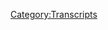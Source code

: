 {{DEFAULTSORT:
    #_TRANSCRIPT_0179:July 10, 2018
}}{{Transcript
    | title         = [[179: July 10, 2018]]
    | caption       = [https://knowledgefight.libsyn.com/knowledge-fight-july-10-2018 Listen to this episode on Libsyn]
    | episodeNumber = [[179: July 10, 2018|179]]
    | length        = 02:28:28
}}

{{MessageBox
    | header     = Warning: Bot Generated Content
    | text       = This transcript was automatically generated by transcription software and likely contains many mistakes and misattributions. Please check the audio for definitive quotes, attribution, and context.
    | image      = N3yvass4myg91.webp
    | imagewidth = 50px
    | id         = warning
}}

{{TranscriptBlock
    | name      = Unknown Speaker
    | timestamp = 00:00:00.000
    | text      = Andy in Kansas, you're on the air, thanks for holding.
}}

{{TranscriptBlock
    | name      = Unknown Speaker
    | timestamp = 00:00:04.500
    | text      = Hello Alex, I'm a first time caller, I'm a huge fan, I love your work.
}}

{{TranscriptBlock
    | name      = Unknown Speaker
    | timestamp = 00:00:07.500
    | text      = I love you.
}}

{{TranscriptBlock
    | name      = Unknown Speaker
    | timestamp = 00:00:08.000
    | text      = Hey everybody, welcome back to Knowledge Fight, I'm Dan.
}}

{{TranscriptBlock
    | name      = Unknown Speaker
    | timestamp = 00:00:10.000
    | text      = I'm Jordan!
}}

{{TranscriptBlock
    | name      = Unknown Speaker
    | timestamp = 00:00:10.500
    | text      = We're a couple dudes, like to sit around, drink novelty beverages, and talk a little bit about Alex Jones.
}}

{{TranscriptBlock
    | name      = Unknown Speaker
    | timestamp = 00:00:14.500
    | text      = Indeed we are, Dan.
}}

{{TranscriptBlock
    | name      = Unknown Speaker
    | timestamp = 00:00:16.000
    | text      = What up?
}}

{{TranscriptBlock
    | name      = Unknown Speaker
    | timestamp = 00:00:16.500
    | text      = Dan!
}}

{{TranscriptBlock
    | name      = Unknown Speaker
    | timestamp = 00:00:17.000
    | text      = Hey, welcome back.
}}

{{TranscriptBlock
    | name      = Unknown Speaker
    | timestamp = 00:00:17.500
    | text      = Dan, if you were a prospective Supreme Court Justice nominee, and you're...
}}

{{TranscriptBlock
    | name      = Unknown Speaker
    | timestamp = 00:00:24.500
    | text      = Talking about Andrew Napolitano?
}}

{{TranscriptBlock
    | name      = Unknown Speaker
    | timestamp = 00:00:25.500
    | text      = I was thinking of him, I was actually thinking of Judge Jeanine.
}}

{{TranscriptBlock
    | name      = Unknown Speaker
    | timestamp = 00:00:30.000
    | text      = Judge Jeanine Pirro.
}}

{{TranscriptBlock
    | name      = Unknown Speaker
    | timestamp = 00:00:31.500
    | text      = Wapner.
}}

{{TranscriptBlock
    | name      = Unknown Speaker
    | timestamp = 00:00:33.000
    | text      = And everything that you thought ever was wrong.
}}

{{TranscriptBlock
    | name      = Unknown Speaker
    | timestamp = 00:00:36.000
    | text      = From the moment you were born to the present day, you are the dumbest motherfucking pile of garbage in the history of the world, right?
}}

{{TranscriptBlock
    | name      = Unknown Speaker
    | timestamp = 00:00:45.000
    | text      = But, you needed a podcast to bring you back to the correct form of thinking.
}}

{{TranscriptBlock
    | name      = Unknown Speaker
    | timestamp = 00:00:52.000
    | text      = Dan, what podcast would you recommend, and follow-up question, how would you describe it?
}}

{{TranscriptBlock
    | name      = Unknown Speaker
    | timestamp = 00:00:57.000
    | text      = I would say perhaps you should listen to Improv for Humans, starring Matt Besser.
}}

{{TranscriptBlock
    | name      = Unknown Speaker
    | timestamp = 00:01:02.000
    | text      = It's not a bad one.
}}

{{TranscriptBlock
    | name      = Unknown Speaker
    | timestamp = 00:01:03.000
    | text      = Because it'll kill some time with guys just fucking around.
}}

{{TranscriptBlock
    | name      = Unknown Speaker
    | timestamp = 00:01:09.000
    | text      = Very funny show with some good musical guests.
}}

{{TranscriptBlock
    | name      = Unknown Speaker
    | timestamp = 00:01:11.000
    | text      = See, there we go.
}}

{{TranscriptBlock
    | name      = Unknown Speaker
    | timestamp = 00:01:12.000
    | text      = Secondarily maybe I would say listen to Knowledge Fight, that's our show, where I know a lot about Alex Jones.
}}

{{TranscriptBlock
    | name      = Unknown Speaker
    | timestamp = 00:01:18.000
    | text      = And I don't know anything about Alex Jones.
}}

{{TranscriptBlock
    | name      = Unknown Speaker
    | timestamp = 00:01:19.000
    | text      = Oh man, glad to have you back.
}}

{{TranscriptBlock
    | name      = Unknown Speaker
    | timestamp = 00:01:22.000
    | text      = I was listening back to the episode that I did with Marty DeRosa, first of all.
}}

{{TranscriptBlock
    | name      = Unknown Speaker
    | timestamp = 00:01:26.000
    | text      = Great episode.
}}

{{TranscriptBlock
    | name      = Unknown Speaker
    | timestamp = 00:01:27.000
    | text      = Big thank you to him.
}}

{{TranscriptBlock
    | name      = Unknown Speaker
    | timestamp = 00:01:28.000
    | text      = For sure, thanks for filling in Marty, you're a delight.
}}

{{TranscriptBlock
    | name      = Unknown Speaker
    | timestamp = 00:01:30.000
    | text      = Nothing wrong with hanging out with him and having some fun talking about how maybe dumb Roddy Roddy Piper was.
}}

{{TranscriptBlock
    | name      = Unknown Speaker
    | timestamp = 00:01:39.000
    | text      = I was going over it and there were a bunch of times that there were, you know, it's just because Marty doesn't know as much about this world,
}}

{{TranscriptBlock
    | name      = Unknown Speaker
    | timestamp = 00:01:47.000
    | text      = there are parts where there's like something funny that you and I would have screamed about and just didn't get to scream.
}}

{{TranscriptBlock
    | name      = Unknown Speaker
    | timestamp = 00:01:52.000
    | text      = Like when he had his caller who was like, I married into the They Live family.
}}

{{TranscriptBlock
    | name      = Unknown Speaker
    | timestamp = 00:01:57.000
    | text      = That's right.
}}

{{TranscriptBlock
    | name      = Unknown Speaker
    | timestamp = 00:01:58.000
    | text      = If we'd heard that clip, it would have been outrageous.
}}

{{TranscriptBlock
    | name      = Unknown Speaker
    | timestamp = 00:02:01.000
    | text      = What? What?
}}

{{TranscriptBlock
    | name      = Unknown Speaker
    | timestamp = 00:02:03.000
    | text      = But this is my long way of saying I'm glad you're back.
}}

{{TranscriptBlock
    | name      = Unknown Speaker
    | timestamp = 00:02:08.000
    | text      = Marty's so much happier.
}}

{{TranscriptBlock
    | name      = Unknown Speaker
    | timestamp = 00:02:10.000
    | text      = He is.
}}

{{TranscriptBlock
    | name      = Unknown Speaker
    | timestamp = 00:02:11.000
    | text      = Than either of us, so you gotta give him that.
}}

{{TranscriptBlock
    | name      = Unknown Speaker
    | timestamp = 00:02:13.000
    | text      = Yeah, absolutely.
}}

{{TranscriptBlock
    | name      = Unknown Speaker
    | timestamp = 00:02:14.000
    | text      = I don't think there's a one to one there, but the correlation definitely suggests that there's something.
}}

{{TranscriptBlock
    | name      = Unknown Speaker
    | timestamp = 00:02:20.000
    | text      = He doesn't see fit to subject himself to this bullshit so constantly to the point where you're inundated with it and now have created a guard where things are funny.
}}

{{TranscriptBlock
    | name      = Unknown Speaker
    | timestamp = 00:02:30.000
    | text      = Oh yeah.
}}

{{TranscriptBlock
    | name      = Unknown Speaker
    | timestamp = 00:02:31.000
    | text      = I guess.
}}

{{TranscriptBlock
    | name      = Unknown Speaker
    | timestamp = 00:02:32.000
    | text      = Or infuriating or simultaneously both.
}}

{{TranscriptBlock
    | name      = Unknown Speaker
    | timestamp = 00:02:35.000
    | text      = Dismal.
}}

{{TranscriptBlock
    | name      = Unknown Speaker
    | timestamp = 00:02:36.000
    | text      = So today, Jordan, what I wanted to do is I wanted to, I didn't know what I wanted to do, to be honest, like in terms of an episode.
}}

{{TranscriptBlock
    | name      = Unknown Speaker
    | timestamp = 00:02:43.000
    | text      = Swery Carrie Cassidy hasn't put out any new work, so there's nothing really to talk about on the Project Camelot front.
}}

{{TranscriptBlock
    | name      = Unknown Speaker
    | timestamp = 00:02:49.000
    | text      = Right.
}}

{{TranscriptBlock
    | name      = Unknown Speaker
    | timestamp = 00:02:50.000
    | text      = I thought that it was too, you know, I feel like we do have an obligation to talk about present day stuff, and so I wanted to cover present day stuff.
}}

{{TranscriptBlock
    | name      = Unknown Speaker
    | timestamp = 00:02:58.000
    | text      = Yeah.
}}

{{TranscriptBlock
    | name      = Unknown Speaker
    | timestamp = 00:02:59.000
    | text      = But I got sidetracked listening to Monday's episode.
}}

{{TranscriptBlock
    | name      = Unknown Speaker
    | timestamp = 00:03:02.000
    | text      = I went down two roads that were useless.
}}

{{TranscriptBlock
    | name      = Unknown Speaker
    | timestamp = 00:03:04.000
    | text      = On Sunday, Alex Jones put out a special report where he responded to Joe Rogan responding to him.
}}

{{TranscriptBlock
    | name      = Unknown Speaker
    | timestamp = 00:03:11.000
    | text      = And I was just like, oh.
}}

{{TranscriptBlock
    | name      = Unknown Speaker
    | timestamp = 00:03:13.000
    | text      = Okay, good.
}}

{{TranscriptBlock
    | name      = Unknown Speaker
    | timestamp = 00:03:14.000
    | text      = I'm glad that your reaction is exactly the same as mine.
}}

{{TranscriptBlock
    | name      = Unknown Speaker
    | timestamp = 00:03:17.000
    | text      = Guys, just kiss already.
}}

{{TranscriptBlock
    | name      = Unknown Speaker
    | timestamp = 00:03:18.000
    | text      = Stop it.
}}

{{TranscriptBlock
    | name      = Unknown Speaker
    | timestamp = 00:03:19.000
    | text      = Stop this.
}}

{{TranscriptBlock
    | name      = Unknown Speaker
    | timestamp = 00:03:20.000
    | text      = What are you, feuding?
}}

{{TranscriptBlock
    | name      = Unknown Speaker
    | timestamp = 00:03:21.000
    | text      = How old are you people?
}}

{{TranscriptBlock
    | name      = Unknown Speaker
    | timestamp = 00:03:23.000
    | text      = I think Joe Rogan's trying to escape from the back and forth of it, but Alex doesn't want to because Alex, he knows that Joe Rogan's much more popular than that.
}}

{{TranscriptBlock
    | name      = Unknown Speaker
    | timestamp = 00:03:31.000
    | text      = Eh, he can go fuck himself.
}}

{{TranscriptBlock
    | name      = Unknown Speaker
    | timestamp = 00:03:32.000
    | text      = They can both go fuck themselves.
}}

{{TranscriptBlock
    | name      = Unknown Speaker
    | timestamp = 00:03:33.000
    | text      = I agree.
}}

{{TranscriptBlock
    | name      = Unknown Speaker
    | timestamp = 00:03:34.000
    | text      = I agree.
}}

{{TranscriptBlock
    | name      = Unknown Speaker
    | timestamp = 00:03:35.000
    | text      = I think that this is an alien predator situation.
}}

{{TranscriptBlock
    | name      = Unknown Speaker
    | timestamp = 00:03:37.000
    | text      = No matter who wins in this argument, we all lose.
}}

{{TranscriptBlock
    | name      = Unknown Speaker
    | timestamp = 00:03:39.000
    | text      = Humanity loses.
}}

{{TranscriptBlock
    | name      = Unknown Speaker
    | timestamp = 00:03:40.000
    | text      = And so I listened to that and I was just like, I was overwhelmed by how little I cared.
}}

{{TranscriptBlock
    | name      = Unknown Speaker
    | timestamp = 00:03:46.000
    | text      = Yeah.
}}

{{TranscriptBlock
    | name      = Unknown Speaker
    | timestamp = 00:03:47.000
    | text      = And so I was just like, we can't go over this.
}}

{{TranscriptBlock
    | name      = Unknown Speaker
    | timestamp = 00:03:49.000
    | text      = This is useless.
}}

{{TranscriptBlock
    | name      = Unknown Speaker
    | timestamp = 00:03:50.000
    | text      = Uh huh.
}}

{{TranscriptBlock
    | name      = Unknown Speaker
    | timestamp = 00:03:51.000
    | text      = And so then I was looking around and I saw that Monday's episode he had a guest on called Yo Mama's Chest Hair.
}}

{{TranscriptBlock
    | name      = Unknown Speaker
    | timestamp = 00:03:56.000
    | text      = That sounds promising.
}}

{{TranscriptBlock
    | name      = Unknown Speaker
    | timestamp = 00:03:57.000
    | text      = It sounds amazing.
}}

{{TranscriptBlock
    | name      = Unknown Speaker
    | timestamp = 00:03:58.000
    | text      = It sounds incredible.
}}

{{TranscriptBlock
    | name      = Unknown Speaker
    | timestamp = 00:03:59.000
    | text      = And so I listened and I was like, oh, this is just like a Hispanic blogger who likes Trump.
}}

{{TranscriptBlock
    | name      = Unknown Speaker
    | timestamp = 00:04:04.000
    | text      = This isn't good.
}}

{{TranscriptBlock
    | name      = Unknown Speaker
    | timestamp = 00:04:05.000
    | text      = I thought it was going to be something crazy.
}}

{{TranscriptBlock
    | name      = Unknown Speaker
    | timestamp = 00:04:08.000
    | text      = Yeah.
}}

{{TranscriptBlock
    | name      = Unknown Speaker
    | timestamp = 00:04:09.000
    | text      = I think it might have taken her name from a line in Mean Girls, which I think might
}}

{{TranscriptBlock
    | name      = Unknown Speaker
    | timestamp = 00:04:12.000
    | text      = be an indication that she missed the point of that movie.
}}

{{TranscriptBlock
    | name      = Unknown Speaker
    | timestamp = 00:04:15.000
    | text      = Uh, ooh, that's wrong.
}}

{{TranscriptBlock
    | name      = Unknown Speaker
    | timestamp = 00:04:18.000
    | text      = That's just bad.
}}

{{TranscriptBlock
    | name      = Unknown Speaker
    | timestamp = 00:04:20.000
    | text      = You're just bad at that.
}}

{{TranscriptBlock
    | name      = Unknown Speaker
    | timestamp = 00:04:21.000
    | text      = I'm not even mad at the whole Trump thing.
}}

{{TranscriptBlock
    | name      = Unknown Speaker
    | timestamp = 00:04:23.000
    | text      = Let's start with Mean Girls, lady.
}}

{{TranscriptBlock
    | name      = Unknown Speaker
    | timestamp = 00:04:25.000
    | text      = We've got to get to the beginning of this.
}}

{{TranscriptBlock
    | name      = Unknown Speaker
    | timestamp = 00:04:26.000
    | text      = I think quite honestly, if you're naming yourself after a Mean Girls character, or something
}}

{{TranscriptBlock
    | name      = Unknown Speaker
    | timestamp = 00:04:33.000
    | text      = that's said in Mean Girls and you're a Trump supporter, you need to think about things
}}

{{TranscriptBlock
    | name      = Unknown Speaker
    | timestamp = 00:04:37.000
    | text      = a little bit.
}}

{{TranscriptBlock
    | name      = Unknown Speaker
    | timestamp = 00:04:38.000
    | text      = You need to reconsider the messages that movies are trying to get through.
}}

{{TranscriptBlock
    | name      = Unknown Speaker
    | timestamp = 00:04:42.000
    | text      = Yeah.
}}

{{TranscriptBlock
    | name      = Unknown Speaker
    | timestamp = 00:04:43.000
    | text      = That's the Holocaust denialism of reviewing Mean Girls.
}}

{{TranscriptBlock
    | name      = Unknown Speaker
    | timestamp = 00:04:46.000
    | text      = That's what that is.
}}

{{TranscriptBlock
    | name      = Unknown Speaker
    | timestamp = 00:04:47.000
    | text      = That's rewriting the Civil War to make Mean Girls.
}}

{{TranscriptBlock
    | name      = Unknown Speaker
    | timestamp = 00:04:50.000
    | text      = It was actually about female empowerment.
}}

{{TranscriptBlock
    | name      = Unknown Speaker
    | timestamp = 00:04:52.000
    | text      = Mean Girls was about tariffs.
}}

{{TranscriptBlock
    | name      = Unknown Speaker
    | timestamp = 00:04:54.000
    | text      = Yeah.
}}

{{TranscriptBlock
    | name      = Unknown Speaker
    | timestamp = 00:04:55.000
    | text      = That's what I understand.
}}

{{TranscriptBlock
    | name      = Unknown Speaker
    | timestamp = 00:04:57.000
    | text      = Too bad Lincoln had to die at the end.
}}

{{TranscriptBlock
    | name      = Unknown Speaker
    | timestamp = 00:05:00.000
    | text      = Absolutely.
}}

{{TranscriptBlock
    | name      = Unknown Speaker
    | timestamp = 00:05:01.000
    | text      = There's not much about Monday that's worth a damn or worth us talking about.
}}

{{TranscriptBlock
    | name      = Unknown Speaker
    | timestamp = 00:05:05.000
    | text      = To the whole, you sound like Garfield.
}}

{{TranscriptBlock
    | name      = Unknown Speaker
    | timestamp = 00:05:07.000
    | text      = Oh man, I hate Mondays.
}}

{{TranscriptBlock
    | name      = Unknown Speaker
    | timestamp = 00:05:09.000
    | text      = This would be Monday the 9th of July.
}}

{{TranscriptBlock
    | name      = Unknown Speaker
    | timestamp = 00:05:12.000
    | text      = I just have two clips that I'm going to play from this episode because these are really
}}

{{TranscriptBlock
    | name      = Unknown Speaker
    | timestamp = 00:05:17.000
    | text      = scary things.
}}

{{TranscriptBlock
    | name      = Unknown Speaker
    | timestamp = 00:05:19.000
    | text      = Alex has a guest on named Stan Deo, who's a guy who I guess he has on a lot.
}}

{{TranscriptBlock
    | name      = Unknown Speaker
    | timestamp = 00:05:22.000
    | text      = I've heard his name before.
}}

{{TranscriptBlock
    | name      = Unknown Speaker
    | timestamp = 00:05:24.000
    | text      = He's supposed to be on to talk about the volcanoes in Hawaii and how the Ring of Fire is about
}}

{{TranscriptBlock
    | name      = Unknown Speaker
    | timestamp = 00:05:29.000
    | text      = to explode.
}}

{{TranscriptBlock
    | name      = Unknown Speaker
    | timestamp = 00:05:30.000
    | text      = Right.
}}

{{TranscriptBlock
    | name      = Unknown Speaker
    | timestamp = 00:05:31.000
    | text      = I don't think he's an actual volcanologist because every time Alex has talked to a real
}}

{{TranscriptBlock
    | name      = Unknown Speaker
    | timestamp = 00:05:34.000
    | text      = one, they've told him, hey, calm down.
}}

{{TranscriptBlock
    | name      = Unknown Speaker
    | timestamp = 00:05:36.000
    | text      = So, this guy seems more like a Christian fundamentalist.
}}

{{TranscriptBlock
    | name      = Unknown Speaker
    | timestamp = 00:05:39.000
    | text      = They can be volcanologists too, Nat.
}}

{{TranscriptBlock
    | name      = Unknown Speaker
    | timestamp = 00:05:42.000
    | text      = Not really.
}}

{{TranscriptBlock
    | name      = Unknown Speaker
    | timestamp = 00:05:43.000
    | text      = They can be.
}}

{{TranscriptBlock
    | name      = Unknown Speaker
    | timestamp = 00:05:44.000
    | text      = It's a tough combo.
}}

{{TranscriptBlock
    | name      = Unknown Speaker
    | timestamp = 00:05:45.000
    | text      = It's the red dragon.
}}

{{TranscriptBlock
    | name      = Unknown Speaker
    | timestamp = 00:05:46.000
    | text      = It's a tough combo.
}}

{{TranscriptBlock
    | name      = Unknown Speaker
    | timestamp = 00:05:47.000
    | text      = The seventh seal will open and then Hawaii explodes.
}}

{{TranscriptBlock
    | name      = Unknown Speaker
    | timestamp = 00:05:50.000
    | text      = That's just science.
}}

{{TranscriptBlock
    | name      = Unknown Speaker
    | timestamp = 00:05:51.000
    | text      = He talks about how him and his family pray for Trump twice a day and stuff.
}}

{{TranscriptBlock
    | name      = Unknown Speaker
    | timestamp = 00:05:55.000
    | text      = Okay, well then he's not a real volcanologist.
}}

{{TranscriptBlock
    | name      = Unknown Speaker
    | timestamp = 00:05:57.000
    | text      = No, and then he says this, which leads me to believe that this guy is a grade A, number
}}

{{TranscriptBlock
    | name      = Unknown Speaker
    | timestamp = 00:06:02.000
    | text      = one piece of shit.
}}

{{TranscriptBlock
    | name      = Unknown Speaker
    | timestamp = 00:06:04.000
    | text      = That's the Juan de Fuca plate.
}}

{{TranscriptBlock
    | name      = Unknown Speaker
    | timestamp = 00:06:07.000
    | text      = It is like 55 years now overdue for a massive nine point plus earthquake creating tidal
}}

{{TranscriptBlock
    | name      = Unknown Speaker
    | timestamp = 00:06:14.000
    | text      = waves and a lot of damage on the shore.
}}

{{TranscriptBlock
    | name      = Unknown Speaker
    | timestamp = 00:06:16.000
    | text      = So, yes, it is overdue and we need to be conscious of that.
}}

{{TranscriptBlock
    | name      = Unknown Speaker
    | timestamp = 00:06:20.000
    | text      = I've got to tell you, California's kind of their vote.
}}

{{TranscriptBlock
    | name      = Unknown Speaker
    | timestamp = 00:06:24.000
    | text      = I wouldn't mind losing their political votes at the moment.
}}

{{TranscriptBlock
    | name      = Unknown Speaker
    | timestamp = 00:06:27.000
    | text      = If the earthquakes happen and break it up into islands like they say, they'll be so
}}

{{TranscriptBlock
    | name      = Unknown Speaker
    | timestamp = 00:06:31.000
    | text      = busy surviving that they won't be able to influence the elections so much the way they
}}

{{TranscriptBlock
    | name      = Unknown Speaker
    | timestamp = 00:06:35.000
    | text      = have been.
}}

{{TranscriptBlock
    | name      = Unknown Speaker
    | timestamp = 00:06:36.000
    | text      = Awesome.
}}

{{TranscriptBlock
    | name      = Unknown Speaker
    | timestamp = 00:06:37.000
    | text      = Not to tell Hollywood a few things.
}}

{{TranscriptBlock
    | name      = Unknown Speaker
    | timestamp = 00:06:38.000
    | text      = It is funny, though, that it's the big anti-American state now and it's the one even mainline
}}

{{TranscriptBlock
    | name      = Unknown Speaker
    | timestamp = 00:06:42.000
    | text      = geologists say might disappear.
}}

{{TranscriptBlock
    | name      = Unknown Speaker
    | timestamp = 00:06:44.000
    | text      = Sure.
}}

{{TranscriptBlock
    | name      = Unknown Speaker
    | timestamp = 00:06:45.000
    | text      = Sure.
}}

{{TranscriptBlock
    | name      = Unknown Speaker
    | timestamp = 00:06:46.000
    | text      = Yeah.
}}

{{TranscriptBlock
    | name      = Unknown Speaker
    | timestamp = 00:06:47.000
    | text      = As well do movies like Escape from L.A.
}}

{{TranscriptBlock
    | name      = Unknown Speaker
    | timestamp = 00:06:52.000
    | text      = Do you realize we live in the plot of Escape from L.A. right now?
}}

{{TranscriptBlock
    | name      = Unknown Speaker
    | timestamp = 00:06:57.000
    | text      = It's so close.
}}

{{TranscriptBlock
    | name      = Unknown Speaker
    | timestamp = 00:06:58.000
    | text      = It's so close.
}}

{{TranscriptBlock
    | name      = Unknown Speaker
    | timestamp = 00:06:59.000
    | text      = If California breaks off, we will have a fundamentalist Christian lunatic running.
}}

{{TranscriptBlock
    | name      = Unknown Speaker
    | timestamp = 00:07:05.000
    | text      = I mean, he doesn't believe it, but a collection of them running the fucking country.
}}

{{TranscriptBlock
    | name      = Unknown Speaker
    | timestamp = 00:07:09.000
    | text      = They're going to turn it into a fucking nightmare.
}}

{{TranscriptBlock
    | name      = Unknown Speaker
    | timestamp = 00:07:11.000
    | text      = You clearly, I'm going to have to remove one of your eyes because you're snake plisking
}}

{{TranscriptBlock
    | name      = Unknown Speaker
    | timestamp = 00:07:14.000
    | text      = all over the place.
}}

{{TranscriptBlock
    | name      = Unknown Speaker
    | timestamp = 00:07:15.000
    | text      = Oh, yeah, there's no doubt.
}}

{{TranscriptBlock
    | name      = Unknown Speaker
    | timestamp = 00:07:16.000
    | text      = The hair, the beard.
}}

{{TranscriptBlock
    | name      = Unknown Speaker
    | timestamp = 00:07:17.000
    | text      = The badass.
}}

{{TranscriptBlock
    | name      = Unknown Speaker
    | timestamp = 00:07:18.000
    | text      = You've got this covered, Dan.
}}

{{TranscriptBlock
    | name      = Unknown Speaker
    | timestamp = 00:07:20.000
    | text      = We need you to get to L.A.
}}

{{TranscriptBlock
    | name      = Unknown Speaker
    | timestamp = 00:07:22.000
    | text      = And I don't mind you taking out one of my eyes because they're cross.
}}

{{TranscriptBlock
    | name      = Unknown Speaker
    | timestamp = 00:07:25.000
    | text      = Which one?
}}

{{TranscriptBlock
    | name      = Unknown Speaker
    | timestamp = 00:07:27.000
    | text      = Take your pick.
}}

{{TranscriptBlock
    | name      = Unknown Speaker
    | timestamp = 00:07:28.000
    | text      = Take your pick.
}}

{{TranscriptBlock
    | name      = Unknown Speaker
    | timestamp = 00:07:29.000
    | text      = Look, I would say that my bigger point is that Stan Deo is a pile of shit for wishing
}}

{{TranscriptBlock
    | name      = Unknown Speaker
    | timestamp = 00:07:35.000
    | text      = a nine point earthquake to hit California in order to get them to stop voting because
}}

{{TranscriptBlock
    | name      = Unknown Speaker
    | timestamp = 00:07:41.000
    | text      = it'll be too busy surviving.
}}

{{TranscriptBlock
    | name      = Unknown Speaker
    | timestamp = 00:07:43.000
    | text      = Too busy surviving.
}}

{{TranscriptBlock
    | name      = Unknown Speaker
    | timestamp = 00:07:44.000
    | text      = Now you hear Alex come in right after that.
}}

{{TranscriptBlock
    | name      = Unknown Speaker
    | timestamp = 00:07:46.000
    | text      = He doesn't rebuke that.
}}

{{TranscriptBlock
    | name      = Unknown Speaker
    | timestamp = 00:07:47.000
    | text      = He says, isn't it funny?
}}

{{TranscriptBlock
    | name      = Unknown Speaker
    | timestamp = 00:07:48.000
    | text      = It's hilarious.
}}

{{TranscriptBlock
    | name      = Unknown Speaker
    | timestamp = 00:07:49.000
    | text      = Isn't it funny that the state that's the most our enemy is the one that they say might-
}}

{{TranscriptBlock
    | name      = Unknown Speaker
    | timestamp = 00:07:53.000
    | text      = Anti-American.
}}

{{TranscriptBlock
    | name      = Unknown Speaker
    | timestamp = 00:07:54.000
    | text      = Right?
}}

{{TranscriptBlock
    | name      = Unknown Speaker
    | timestamp = 00:07:55.000
    | text      = Yeah.
}}

{{TranscriptBlock
    | name      = Unknown Speaker
    | timestamp = 00:07:56.000
    | text      = Well, you know what he's saying.
}}

{{TranscriptBlock
    | name      = Unknown Speaker
    | timestamp = 00:07:57.000
    | text      = There's a lot of minorities there.
}}

{{TranscriptBlock
    | name      = Unknown Speaker
    | timestamp = 00:07:58.000
    | text      = A lot of very nice melting pot going on.
}}

{{TranscriptBlock
    | name      = Unknown Speaker
    | timestamp = 00:08:01.000
    | text      = Yep.
}}

{{TranscriptBlock
    | name      = Unknown Speaker
    | timestamp = 00:08:02.000
    | text      = But the thing that I really want to drive home, and this is the most important thing,
}}

{{TranscriptBlock
    | name      = Unknown Speaker
    | timestamp = 00:08:05.000
    | text      = is that this is on the same show that constantly talks about how shitty it is that Rob Reiner
}}

{{TranscriptBlock
    | name      = Unknown Speaker
    | timestamp = 00:08:12.000
    | text      = wants to punch Trump or something like that.
}}

{{TranscriptBlock
    | name      = Unknown Speaker
    | timestamp = 00:08:14.000
    | text      = Yeah, that's the worst.
}}

{{TranscriptBlock
    | name      = Unknown Speaker
    | timestamp = 00:08:15.000
    | text      = He's talking about the media creating these images of violence against their enemies.
}}

{{TranscriptBlock
    | name      = Unknown Speaker
    | timestamp = 00:08:19.000
    | text      = He's having a guy on who says that he wants a nine point earthquake to hit California
}}

{{TranscriptBlock
    | name      = Unknown Speaker
    | timestamp = 00:08:24.000
    | text      = because he doesn't like how they vote.
}}

{{TranscriptBlock
    | name      = Unknown Speaker
    | timestamp = 00:08:26.000
    | text      = That's a huge scale version of Robert De Niro or Rob Reiner saying they don't like Trump
}}

{{TranscriptBlock
    | name      = Unknown Speaker
    | timestamp = 00:08:32.000
    | text      = or some shit like that.
}}

{{TranscriptBlock
    | name      = Unknown Speaker
    | timestamp = 00:08:33.000
    | text      = Alex doesn't rebuke it, which is what he is responsible to do in this situation if he
}}

{{TranscriptBlock
    | name      = Unknown Speaker
    | timestamp = 00:08:38.000
    | text      = wants any intellectual credibility.
}}

{{TranscriptBlock
    | name      = Unknown Speaker
    | timestamp = 00:08:40.000
    | text      = He's saying he wants a rock movie to happen to only his political enemies.
}}

{{TranscriptBlock
    | name      = Unknown Speaker
    | timestamp = 00:08:45.000
    | text      = Oh, man.
}}

{{TranscriptBlock
    | name      = Unknown Speaker
    | timestamp = 00:08:46.000
    | text      = You know the level of death that would happen if a nine point earthquake hit in California.
}}

{{TranscriptBlock
    | name      = Unknown Speaker
    | timestamp = 00:08:53.000
    | text      = It would be in the millions.
}}

{{TranscriptBlock
    | name      = Unknown Speaker
    | timestamp = 00:08:55.000
    | text      = No, probably not.
}}

{{TranscriptBlock
    | name      = Unknown Speaker
    | timestamp = 00:08:56.000
    | text      = But high five figures, probably, I would say.
}}

{{TranscriptBlock
    | name      = Unknown Speaker
    | timestamp = 00:09:00.000
    | text      = Probably in the five figures.
}}

{{TranscriptBlock
    | name      = Unknown Speaker
    | timestamp = 00:09:01.000
    | text      = I don't know.
}}

{{TranscriptBlock
    | name      = Unknown Speaker
    | timestamp = 00:09:02.000
    | text      = Also, that's another reason he is not a real volcanologist.
}}

{{TranscriptBlock
    | name      = Unknown Speaker
    | timestamp = 00:09:06.000
    | text      = People do not use the Richter scale seriously anymore.
}}

{{TranscriptBlock
    | name      = Unknown Speaker
    | timestamp = 00:09:09.000
    | text      = Yeah, they do.
}}

{{TranscriptBlock
    | name      = Unknown Speaker
    | timestamp = 00:09:10.000
    | text      = Not actual scientists.
}}

{{TranscriptBlock
    | name      = Unknown Speaker
    | timestamp = 00:09:12.000
    | text      = I don't know any volcanologists.
}}

{{TranscriptBlock
    | name      = Unknown Speaker
    | timestamp = 00:09:13.000
    | text      = See, there you go.
}}

{{TranscriptBlock
    | name      = Unknown Speaker
    | timestamp = 00:09:14.000
    | text      = I can't help you with that.
}}

{{TranscriptBlock
    | name      = Unknown Speaker
    | timestamp = 00:09:15.000
    | text      = All right.
}}

{{TranscriptBlock
    | name      = Unknown Speaker
    | timestamp = 00:09:16.000
    | text      = But, you know, nine point five is the highest that's ever been rated.
}}

{{TranscriptBlock
    | name      = Unknown Speaker
    | timestamp = 00:09:19.000
    | text      = That was like in 1966, I think.
}}

{{TranscriptBlock
    | name      = Unknown Speaker
    | timestamp = 00:09:22.000
    | text      = Here's how bad that is to me.
}}

{{TranscriptBlock
    | name      = Unknown Speaker
    | timestamp = 00:09:24.000
    | text      = I advocate violence.
}}

{{TranscriptBlock
    | name      = Unknown Speaker
    | timestamp = 00:09:27.000
    | text      = Which we've got to get you to stop.
}}

{{TranscriptBlock
    | name      = Unknown Speaker
    | timestamp = 00:09:29.000
    | text      = Maybe.
}}

{{TranscriptBlock
    | name      = Unknown Speaker
    | timestamp = 00:09:30.000
    | text      = I do.
}}

{{TranscriptBlock
    | name      = Unknown Speaker
    | timestamp = 00:09:31.000
    | text      = But it's targeted at people who are causing the problem.
}}

{{TranscriptBlock
    | name      = Unknown Speaker
    | timestamp = 00:09:35.000
    | text      = In the same way-
}}

{{TranscriptBlock
    | name      = Unknown Speaker
    | timestamp = 00:09:36.000
    | text      = Stan Dao believes that all these people who vote Democrat, they're all causing the problem.
}}

{{TranscriptBlock
    | name      = Unknown Speaker
    | timestamp = 00:09:40.000
    | text      = No, it's all of them.
}}

{{TranscriptBlock
    | name      = Unknown Speaker
    | timestamp = 00:09:41.000
    | text      = It's just everybody.
}}

{{TranscriptBlock
    | name      = Unknown Speaker
    | timestamp = 00:09:42.000
    | text      = You get rid of California's liberal leaning and then the whole country changes, baby.
}}

{{TranscriptBlock
    | name      = Unknown Speaker
    | timestamp = 00:09:47.000
    | text      = That's such the way they fucking think, though.
}}

{{TranscriptBlock
    | name      = Unknown Speaker
    | timestamp = 00:09:50.000
    | text      = It's such the way that they fucking-
}}

{{TranscriptBlock
    | name      = Unknown Speaker
    | timestamp = 00:09:52.000
    | text      = You take the inhumanity out of it and it's accurate.
}}

{{TranscriptBlock
    | name      = Unknown Speaker
    | timestamp = 00:09:56.000
    | text      = They would be too busy.
}}

{{TranscriptBlock
    | name      = Unknown Speaker
    | timestamp = 00:09:57.000
    | text      = I think we would at least delay the vote if we were still trying to repair California.
}}

{{TranscriptBlock
    | name      = Unknown Speaker
    | timestamp = 00:10:03.000
    | text      = It's not like California would be left on its own to fix it.
}}

{{TranscriptBlock
    | name      = Unknown Speaker
    | timestamp = 00:10:07.000
    | text      = The entire country would also, one, economically shut down.
}}

{{TranscriptBlock
    | name      = Unknown Speaker
    | timestamp = 00:10:12.000
    | text      = It would be a disaster.
}}

{{TranscriptBlock
    | name      = Unknown Speaker
    | timestamp = 00:10:13.000
    | text      = Our economy would go away.
}}

{{TranscriptBlock
    | name      = Unknown Speaker
    | timestamp = 00:10:15.000
    | text      = A lot of ports.
}}

{{TranscriptBlock
    | name      = Unknown Speaker
    | timestamp = 00:10:16.000
    | text      = A lot of ports.
}}

{{TranscriptBlock
    | name      = Unknown Speaker
    | timestamp = 00:10:17.000
    | text      = California is what, by itself, the fifth largest economy in the world or something like that?
}}

{{TranscriptBlock
    | name      = Unknown Speaker
    | timestamp = 00:10:21.000
    | text      = I don't remember the number, but that's close.
}}

{{TranscriptBlock
    | name      = Unknown Speaker
    | timestamp = 00:10:23.000
    | text      = If anything bad happens to California, Stan Dao, you don't get to eat.
}}

{{TranscriptBlock
    | name      = Unknown Speaker
    | timestamp = 00:10:28.000
    | text      = So go fuck yourself.
}}

{{TranscriptBlock
    | name      = Unknown Speaker
    | timestamp = 00:10:29.000
    | text      = Oh yeah, there's a whole lot of food out there.
}}

{{TranscriptBlock
    | name      = Unknown Speaker
    | timestamp = 00:10:31.000
    | text      = Yeah.
}}

{{TranscriptBlock
    | name      = Unknown Speaker
    | timestamp = 00:10:32.000
    | text      = So that guy sucks a lot.
}}

{{TranscriptBlock
    | name      = Unknown Speaker
    | timestamp = 00:10:33.000
    | text      = That guy sucks a lot.
}}

{{TranscriptBlock
    | name      = Unknown Speaker
    | timestamp = 00:10:34.000
    | text      = He is a disaster and Alex loves him.
}}

{{TranscriptBlock
    | name      = Unknown Speaker
    | timestamp = 00:10:36.000
    | text      = And also, I forgot to mention this, he has just gone and found the Garden of Eden, which Alex is going to have him back on to discuss.
}}

{{TranscriptBlock
    | name      = Unknown Speaker
    | timestamp = 00:10:45.000
    | text      = So he's a biblical literalist also.
}}

{{TranscriptBlock
    | name      = Unknown Speaker
    | timestamp = 00:10:47.000
    | text      = Is Swery Carrie going to be there as well?
}}

{{TranscriptBlock
    | name      = Unknown Speaker
    | timestamp = 00:10:50.000
    | text      = If we're in Garden of Eden territory, we might as well fucking roll the dice on that.
}}

{{TranscriptBlock
    | name      = Unknown Speaker
    | timestamp = 00:10:55.000
    | text      = So I've mentioned a couple times that I'm doing a very large scale project that I can't really get into all the details of.
}}

{{TranscriptBlock
    | name      = Unknown Speaker
    | timestamp = 00:11:01.000
    | text      = But I will tell you that it involves doing a lot of research on some of the individuals involved with Alex Jones and his world.
}}

{{TranscriptBlock
    | name      = Unknown Speaker
    | timestamp = 00:11:07.000
    | text      = And I just recently did a deep dive on Dr. Group.
}}

{{TranscriptBlock
    | name      = Unknown Speaker
    | timestamp = 00:11:10.000
    | text      = Oh no.
}}

{{TranscriptBlock
    | name      = Unknown Speaker
    | timestamp = 00:11:12.000
    | text      = And I found that he is a member of a group called the Society for Scientific Exploration.
}}

{{TranscriptBlock
    | name      = Unknown Speaker
    | timestamp = 00:11:18.000
    | text      = I don't like them using the word scientific.
}}

{{TranscriptBlock
    | name      = Unknown Speaker
    | timestamp = 00:11:22.000
    | text      = Ooh, it's not. There's a lot of sasquatch. There's a lot of UFOs.
}}

{{TranscriptBlock
    | name      = Unknown Speaker
    | timestamp = 00:11:27.000
    | text      = If you're a fake doctor, you can't have scientific anywhere near your name.
}}

{{TranscriptBlock
    | name      = Unknown Speaker
    | timestamp = 00:11:32.000
    | text      = He's a real doctor, but doctor of chiropractic.
}}

{{TranscriptBlock
    | name      = Unknown Speaker
    | timestamp = 00:11:34.000
    | text      = That's true. But that's also a fake doctor, isn't it?
}}

{{TranscriptBlock
    | name      = Unknown Speaker
    | timestamp = 00:11:36.000
    | text      = No doubt.
}}

{{TranscriptBlock
    | name      = Unknown Speaker
    | timestamp = 00:11:37.000
    | text      = But the reason I bring this up is they have a journal that they put out, the Scientific Exploration Society.
}}

{{TranscriptBlock
    | name      = Unknown Speaker
    | timestamp = 00:11:44.000
    | text      = They have a journal, and I found their archives, and I've read a bunch of them.
}}

{{TranscriptBlock
    | name      = Unknown Speaker
    | timestamp = 00:11:48.000
    | text      = Dear Science, we hope to find you someday.
}}

{{TranscriptBlock
    | name      = Unknown Speaker
    | timestamp = 00:11:51.000
    | text      = They're so amazing, because they're like these scholarly written articles that make crazy leaps of logic that are like,
}}

{{TranscriptBlock
    | name      = Unknown Speaker
    | timestamp = 00:11:58.000
    | text      = this would not work in undergraduate classes.
}}

{{TranscriptBlock
    | name      = Unknown Speaker
    | timestamp = 00:12:01.000
    | text      = It's written with the form of a scholarly peer-reviewed paper, like it has an abstract up top.
}}

{{TranscriptBlock
    | name      = Unknown Speaker
    | timestamp = 00:12:06.000
    | text      = You have the format down.
}}

{{TranscriptBlock
    | name      = Unknown Speaker
    | timestamp = 00:12:08.000
    | text      = But then you read it and you're like, hold on, what the fuck are you talking about?
}}

{{TranscriptBlock
    | name      = Unknown Speaker
    | timestamp = 00:12:11.000
    | text      = Because there's like telepathy, sasquatch.
}}

{{TranscriptBlock
    | name      = Unknown Speaker
    | timestamp = 00:12:13.000
    | text      = Okay. Hold on.
}}

{{TranscriptBlock
    | name      = Unknown Speaker
    | timestamp = 00:12:15.000
    | text      = Telekinesis. It gets really fun to read.
}}

{{TranscriptBlock
    | name      = Unknown Speaker
    | timestamp = 00:12:18.000
    | text      = So it looks like there's a peer-reviewed paper about the magic in the Harry Potter universe being real.
}}

{{TranscriptBlock
    | name      = Unknown Speaker
    | timestamp = 00:12:23.000
    | text      = Absolutely. I read an article recently about how you can use runes and five different poets' works to discern the identity of William Shakespeare.
}}

{{TranscriptBlock
    | name      = Unknown Speaker
    | timestamp = 00:12:33.000
    | text      = Oh, I thought you could use them to enhance your sword in The Witcher 3.
}}

{{TranscriptBlock
    | name      = Unknown Speaker
    | timestamp = 00:12:37.000
    | text      = That is forthcoming in the journal.
}}

{{TranscriptBlock
    | name      = Unknown Speaker
    | timestamp = 00:12:39.000
    | text      = So the reason I bring this up is it's another important parallel between Swery Carey, Project Camelot, and Alex Jones and his world.
}}

{{TranscriptBlock
    | name      = Unknown Speaker
    | timestamp = 00:12:46.000
    | text      = You know who's one of the associate editors of the Society of Scientific Exploration?
}}

{{TranscriptBlock
    | name      = Unknown Speaker
    | timestamp = 00:12:51.000
    | text      = Oh my god.
}}

{{TranscriptBlock
    | name      = Unknown Speaker
    | timestamp = 00:12:52.000
    | text      = Remote viewer extraordinaire Courtney Brown.
}}

{{TranscriptBlock
    | name      = Unknown Speaker
    | timestamp = 00:12:54.000
    | text      = They're all con men.
}}

{{TranscriptBlock
    | name      = Unknown Speaker
    | timestamp = 00:13:00.000
    | text      = Absolutely.
}}

{{TranscriptBlock
    | name      = Unknown Speaker
    | timestamp = 00:13:01.000
    | text      = Or insane. These guys are insane.
}}

{{TranscriptBlock
    | name      = Unknown Speaker
    | timestamp = 00:13:03.000
    | text      = I don't know. I think they are trying to con some shit too.
}}

{{TranscriptBlock
    | name      = Unknown Speaker
    | timestamp = 00:13:06.000
    | text      = Oh, also that's another thing I found out was that the Farsight Institute that Courtney Brown runs is simultaneously not-for-profit and for-profit.
}}

{{TranscriptBlock
    | name      = Unknown Speaker
    | timestamp = 00:13:15.000
    | text      = He has a slightly different name for the incorporated for-profit organization.
}}

{{TranscriptBlock
    | name      = Unknown Speaker
    | timestamp = 00:13:19.000
    | text      = Wait, you can't do that.
}}

{{TranscriptBlock
    | name      = Unknown Speaker
    | timestamp = 00:13:21.000
    | text      = He clearly just funnels a bunch of stuff to the for-profit.
}}

{{TranscriptBlock
    | name      = Unknown Speaker
    | timestamp = 00:13:23.000
    | text      = You can't do that.
}}

{{TranscriptBlock
    | name      = Unknown Speaker
    | timestamp = 00:13:24.000
    | text      = Or hides it in the non-profit.
}}

{{TranscriptBlock
    | name      = Unknown Speaker
    | timestamp = 00:13:26.000
    | text      = Isn't that illegal?
}}

{{TranscriptBlock
    | name      = Unknown Speaker
    | timestamp = 00:13:27.000
    | text      = I think it might be.
}}

{{TranscriptBlock
    | name      = Unknown Speaker
    | timestamp = 00:13:28.000
    | text      = That has to be illegal.
}}

{{TranscriptBlock
    | name      = Unknown Speaker
    | timestamp = 00:13:29.000
    | text      = I don't know.
}}

{{TranscriptBlock
    | name      = Unknown Speaker
    | timestamp = 00:13:30.000
    | text      = You can't have a business that's like, eh, you know, a little bit of this, a little bit of that. No big deal.
}}

{{TranscriptBlock
    | name      = Unknown Speaker
    | timestamp = 00:13:34.000
    | text      = Non-profit.
}}

{{TranscriptBlock
    | name      = Unknown Speaker
    | timestamp = 00:13:35.000
    | text      = I think you can to some extent. I think there are ways you can do that.
}}

{{TranscriptBlock
    | name      = Unknown Speaker
    | timestamp = 00:13:38.000
    | text      = But when your whole thing is about like, I'm going to trick people into thinking I was in Hitler's mind and I can tell you what he thought in his last moments.
}}

{{TranscriptBlock
    | name      = Unknown Speaker
    | timestamp = 00:13:45.000
    | text      = That I think you're probably up to some shit.
}}

{{TranscriptBlock
    | name      = Unknown Speaker
    | timestamp = 00:13:47.000
    | text      = No, no, no, no. The oversight is a for-profit business.
}}

{{TranscriptBlock
    | name      = Unknown Speaker
    | timestamp = 00:13:52.000
    | text      = You're talking about oversight, which is the non-for-profit.
}}

{{TranscriptBlock
    | name      = Unknown Speaker
    | timestamp = 00:13:56.000
    | text      = Everybody knows the difference between that.
}}

{{TranscriptBlock
    | name      = Unknown Speaker
    | timestamp = 00:13:58.000
    | text      = That's my bad.
}}

{{TranscriptBlock
    | name      = Unknown Speaker
    | timestamp = 00:13:59.000
    | text      = That happens all the time.
}}

{{TranscriptBlock
    | name      = Unknown Speaker
    | timestamp = 00:14:00.000
    | text      = So we have a concrete connection in Doctor Group being a member of the same organization that Courtney Brown is one of the associate editors of the Journal of.
}}

{{TranscriptBlock
    | name      = Unknown Speaker
    | timestamp = 00:14:08.000
    | text      = Which is an interesting one-to-one parallel between them.
}}

{{TranscriptBlock
    | name      = Unknown Speaker
    | timestamp = 00:14:11.000
    | text      = And then we have this standeo dickhole who also is making a documentary or writing a book about finding the Garden of Eden.
}}

{{TranscriptBlock
    | name      = Unknown Speaker
    | timestamp = 00:14:18.000
    | text      = So we have another, like that guy belongs on Project Camelot.
}}

{{TranscriptBlock
    | name      = Unknown Speaker
    | timestamp = 00:14:21.000
    | text      = He needs a 9.5 earthquake up his ass.
}}

{{TranscriptBlock
    | name      = Unknown Speaker
    | timestamp = 00:14:23.000
    | text      = Yeah, you said it.
}}

{{TranscriptBlock
    | name      = Unknown Speaker
    | timestamp = 00:14:25.000
    | text      = Let's get him.
}}

{{TranscriptBlock
    | name      = Unknown Speaker
    | timestamp = 00:14:26.000
    | text      = So then on Monday, the only other clip, I think this is very scary.
}}

{{TranscriptBlock
    | name      = Unknown Speaker
    | timestamp = 00:14:29.000
    | text      = Alex Jones, he has this guy named Dan Lyman on, and before you say it.
}}

{{TranscriptBlock
    | name      = Unknown Speaker
    | timestamp = 00:14:35.000
    | text      = I didn't say anything.
}}

{{TranscriptBlock
    | name      = Unknown Speaker
    | timestamp = 00:14:36.000
    | text      = He is not.
}}

{{TranscriptBlock
    | name      = Unknown Speaker
    | timestamp = 00:14:37.000
    | text      = I didn't say anything.
}}

{{TranscriptBlock
    | name      = Unknown Speaker
    | timestamp = 00:14:38.000
    | text      = He is not a 7up, no, Sprite? Who was it?
}}

{{TranscriptBlock
    | name      = Unknown Speaker
    | timestamp = 00:14:42.000
    | text      = Dan Lyman?
}}

{{TranscriptBlock
    | name      = Unknown Speaker
    | timestamp = 00:14:43.000
    | text      = Their advertisements were the Delicious Taste of Lyman.
}}

{{TranscriptBlock
    | name      = Unknown Speaker
    | timestamp = 00:14:46.000
    | text      = Oh!
}}

{{TranscriptBlock
    | name      = Unknown Speaker
    | timestamp = 00:14:47.000
    | text      = Lyman Lyman?
}}

{{TranscriptBlock
    | name      = Unknown Speaker
    | timestamp = 00:14:48.000
    | text      = Yeah, yeah, yeah, yeah.
}}

{{TranscriptBlock
    | name      = Unknown Speaker
    | timestamp = 00:14:49.000
    | text      = I don't remember, I think Ernest was in them.
}}

{{TranscriptBlock
    | name      = Unknown Speaker
    | timestamp = 00:14:51.000
    | text      = Mickey Gifts, my old roommate used to say the Delicious Taste of Lyman all the time.
}}

{{TranscriptBlock
    | name      = Unknown Speaker
    | timestamp = 00:14:55.000
    | text      = Ernest P. Worrell?
}}

{{TranscriptBlock
    | name      = Unknown Speaker
    | timestamp = 00:14:56.000
    | text      = That's the one.
}}

{{TranscriptBlock
    | name      = Unknown Speaker
    | timestamp = 00:14:57.000
    | text      = Alright.
}}

{{TranscriptBlock
    | name      = Unknown Speaker
    | timestamp = 00:14:58.000
    | text      = Hey, Vern!
}}

{{TranscriptBlock
    | name      = Unknown Speaker
    | timestamp = 00:14:59.000
    | text      = It's Lyman!
}}

{{TranscriptBlock
    | name      = Unknown Speaker
    | timestamp = 00:15:00.000
    | text      = You know what I mean, Vern?
}}

{{TranscriptBlock
    | name      = Unknown Speaker
    | timestamp = 00:15:01.000
    | text      = You know what I mean?
}}

{{TranscriptBlock
    | name      = Unknown Speaker
    | timestamp = 00:15:02.000
    | text      = Yep.
}}

{{TranscriptBlock
    | name      = Unknown Speaker
    | timestamp = 00:15:03.000
    | text      = So, Dan Lyman is the European editor of Infowars, the website.
}}

{{TranscriptBlock
    | name      = Unknown Speaker
    | timestamp = 00:15:07.000
    | text      = They're allowed in Europe?
}}

{{TranscriptBlock
    | name      = Unknown Speaker
    | timestamp = 00:15:08.000
    | text      = I don't know why.
}}

{{TranscriptBlock
    | name      = Unknown Speaker
    | timestamp = 00:15:09.000
    | text      = It couldn't just be Paul Joseph Watson or his fake brother Steve, who are already over
}}

{{TranscriptBlock
    | name      = Unknown Speaker
    | timestamp = 00:15:14.000
    | text      = there.
}}

{{TranscriptBlock
    | name      = Unknown Speaker
    | timestamp = 00:15:15.000
    | text      = That's right.
}}

{{TranscriptBlock
    | name      = Unknown Speaker
    | timestamp = 00:15:16.000
    | text      = I forgot about Steve PJ Watson.
}}

{{TranscriptBlock
    | name      = Unknown Speaker
    | timestamp = 00:15:18.000
    | text      = Yeah.
}}

{{TranscriptBlock
    | name      = Unknown Speaker
    | timestamp = 00:15:19.000
    | text      = It could be him, he's already in Europe, and now you've got Dan Lyman, who's the European
}}

{{TranscriptBlock
    | name      = Unknown Speaker
    | timestamp = 00:15:23.000
    | text      = editor.
}}

{{TranscriptBlock
    | name      = Unknown Speaker
    | timestamp = 00:15:24.000
    | text      = PJ isn't in mainland Europe, though.
}}

{{TranscriptBlock
    | name      = Unknown Speaker
    | timestamp = 00:15:27.000
    | text      = I assume this guy is in mainland.
}}

{{TranscriptBlock
    | name      = Unknown Speaker
    | timestamp = 00:15:28.000
    | text      = He's on the aisle.
}}

{{TranscriptBlock
    | name      = Unknown Speaker
    | timestamp = 00:15:29.000
    | text      = No, I don't think so.
}}

{{TranscriptBlock
    | name      = Unknown Speaker
    | timestamp = 00:15:30.000
    | text      = Actually, I think he's in Scandinavia, but be that as it may, I don't give a shit where
}}

{{TranscriptBlock
    | name      = Unknown Speaker
    | timestamp = 00:15:35.000
    | text      = he is or anything, because he seems like a little bit of a crazy dude.
}}

{{TranscriptBlock
    | name      = Unknown Speaker
    | timestamp = 00:15:40.559
    | text      = And here is Alex saying some real fucked up stuff about what he thinks Western culture
}}

{{TranscriptBlock
    | name      = Unknown Speaker
    | timestamp = 00:15:44.639
    | text      = really is, and then Dan Lyman saying some other really scary shit about Europe.
}}

{{TranscriptBlock
    | name      = Unknown Speaker
    | timestamp = 00:15:49.399
    | text      = Great.
}}

{{TranscriptBlock
    | name      = Unknown Speaker
    | timestamp = 00:15:50.399
    | text      = Exactly.
}}

{{TranscriptBlock
    | name      = Unknown Speaker
    | timestamp = 00:15:51.399
    | text      = I know why there's such a cultural, historic memory in Eastern Europe.
}}

{{TranscriptBlock
    | name      = Unknown Speaker
    | timestamp = 00:15:54.820
    | text      = Over 100 Islamic invasions took place, and then after that, the Nazis came in and the
}}

{{TranscriptBlock
    | name      = Unknown Speaker
    | timestamp = 00:16:01.000
    | text      = Russians came in.
}}

{{TranscriptBlock
    | name      = Unknown Speaker
    | timestamp = 00:16:02.000
    | text      = They've been through so many invasions there and the whole crossroads of the world that
}}

{{TranscriptBlock
    | name      = Unknown Speaker
    | timestamp = 00:16:06.600
    | text      = they know and they understand what's happened before, and they understand that the whole
}}

{{TranscriptBlock
    | name      = Unknown Speaker
    | timestamp = 00:16:12.679
    | text      = ethos of their nations was defeating the Islamic invasions.
}}

{{TranscriptBlock
    | name      = Unknown Speaker
    | timestamp = 00:16:15.720
    | text      = You know, when I was in college, they taught that we invaded in the Crusades in Hollywood
}}

{{TranscriptBlock
    | name      = Unknown Speaker
    | timestamp = 00:16:20.279
    | text      = movies show that.
}}

{{TranscriptBlock
    | name      = Unknown Speaker
    | timestamp = 00:16:23.279
    | text      = David Lee Scott makes these movies.
}}

{{TranscriptBlock
    | name      = Unknown Speaker
    | timestamp = 00:16:25.120
    | text      = No, they invaded us for 300 years before we turned the tide when they almost took Germany
}}

{{TranscriptBlock
    | name      = Unknown Speaker
    | timestamp = 00:16:31.080
    | text      = and Poland and then had to do La Rica and Quista in Spain everywhere.
}}

{{TranscriptBlock
    | name      = Unknown Speaker
    | timestamp = 00:16:34.740
    | text      = We didn't invade the Muslims.
}}

{{TranscriptBlock
    | name      = Unknown Speaker
    | timestamp = 00:16:36.840
    | text      = And so that's just the reality land on Plymouth, Plymouth Rock.
}}

{{TranscriptBlock
    | name      = Unknown Speaker
    | timestamp = 00:16:39.759
    | text      = Absolutely.
}}

{{TranscriptBlock
    | name      = Unknown Speaker
    | timestamp = 00:16:40.759
    | text      = And that's really the importance of getting these people in power, like Victor Orban,
}}

{{TranscriptBlock
    | name      = Unknown Speaker
    | timestamp = 00:16:43.519
    | text      = Matteo Salvini.
}}

{{TranscriptBlock
    | name      = Unknown Speaker
    | timestamp = 00:16:44.519
    | text      = Oh, you know the people.
}}

{{TranscriptBlock
    | name      = Unknown Speaker
    | timestamp = 00:16:45.519
    | text      = They will invoke the true history once they have the platform and they have the support
}}

{{TranscriptBlock
    | name      = Unknown Speaker
    | timestamp = 00:16:48.759
    | text      = of the people.
}}

{{TranscriptBlock
    | name      = Unknown Speaker
    | timestamp = 00:16:49.759
    | text      = And at that point, I think it'd be a lot harder to get them out for the EU folks.
}}

{{TranscriptBlock
    | name      = Unknown Speaker
    | timestamp = 00:16:53.840
    | text      = And as we keep installing more and more of them in Austria now, we have a great government
}}

{{TranscriptBlock
    | name      = Unknown Speaker
    | timestamp = 00:16:58.159
    | text      = there.
}}

{{TranscriptBlock
    | name      = Unknown Speaker
    | timestamp = 00:16:59.159
    | text      = They do have the work cut out for them, but they're there.
}}

{{TranscriptBlock
    | name      = Unknown Speaker
    | timestamp = 00:17:01.799
    | text      = So now they have the support of the people.
}}

{{TranscriptBlock
    | name      = Unknown Speaker
    | timestamp = 00:17:03.940
    | text      = The movement continues to grow.
}}

{{TranscriptBlock
    | name      = Unknown Speaker
    | timestamp = 00:17:05.279
    | text      = You have Salvini saying he's calling for a league of leagues.
}}

{{TranscriptBlock
    | name      = Unknown Speaker
    | timestamp = 00:17:08.259
    | text      = He's going to start binding all these movements together.
}}

{{TranscriptBlock
    | name      = Unknown Speaker
    | timestamp = 00:17:10.500
    | text      = He wants to kind of be the figurehead of that.
}}

{{TranscriptBlock
    | name      = Unknown Speaker
    | timestamp = 00:17:12.480
    | text      = It's going to create a huge problem for Brussels.
}}

{{TranscriptBlock
    | name      = Unknown Speaker
    | timestamp = 00:17:14.720
    | text      = I think it's starting to basically fracture the entire political spectrum in Europe.
}}

{{TranscriptBlock
    | name      = Unknown Speaker
    | timestamp = 00:17:20.000
    | text      = I unfortunately agree with that last sentence.
}}

{{TranscriptBlock
    | name      = Unknown Speaker
    | timestamp = 00:17:21.920
    | text      = Yep.
}}

{{TranscriptBlock
    | name      = Unknown Speaker
    | timestamp = 00:17:22.920
    | text      = It is doing a real number on the political unity of Europe.
}}

{{TranscriptBlock
    | name      = Unknown Speaker
    | timestamp = 00:17:27.160
    | text      = Also, I would question why anybody would want to make themselves the figurehead of a league
}}

{{TranscriptBlock
    | name      = Unknown Speaker
    | timestamp = 00:17:31.680
    | text      = of leagues of nationalist countries.
}}

{{TranscriptBlock
    | name      = Unknown Speaker
    | timestamp = 00:17:34.240
    | text      = Well, you got to be... you want to have sovereignty?
}}

{{TranscriptBlock
    | name      = Unknown Speaker
    | timestamp = 00:17:38.160
    | text      = Seems like internationalism sneaking its little head in.
}}

{{TranscriptBlock
    | name      = Unknown Speaker
    | timestamp = 00:17:42.039
    | text      = Also a little bit at another point, this Dan Lyman starts talking about how even in Sweden,
}}

{{TranscriptBlock
    | name      = Unknown Speaker
    | timestamp = 00:17:47.160
    | text      = the Sweden Democrats are starting to make some inroads.
}}

{{TranscriptBlock
    | name      = Unknown Speaker
    | timestamp = 00:17:50.519
    | text      = And I'd just like to read you here this little piece.
}}

{{TranscriptBlock
    | name      = Unknown Speaker
    | timestamp = 00:17:54.160
    | text      = The Sweden Democrats have, among all Swedish parliamentary parties, had the largest share
}}

{{TranscriptBlock
    | name      = Unknown Speaker
    | timestamp = 00:17:58.339
    | text      = of elected municipal representatives resign since the 2010 elections, 27.8%.
}}

{{TranscriptBlock
    | name      = Unknown Speaker
    | timestamp = 00:18:04.519
    | text      = Many of these resignations were brought on by racist statements or actions by these representatives.
}}

{{TranscriptBlock
    | name      = Unknown Speaker
    | timestamp = 00:18:09.160
    | text      = In November 2012, party spokesman Erik Almquist resigned after he'd been caught on tape making
}}

{{TranscriptBlock
    | name      = Unknown Speaker
    | timestamp = 00:18:13.599
    | text      = racist and sexist statements.
}}

{{TranscriptBlock
    | name      = Unknown Speaker
    | timestamp = 00:18:15.819
    | text      = Another video later surfaced showing how Almquist, in addition to party spokesman Kent Erkleth,
}}

{{TranscriptBlock
    | name      = Unknown Speaker
    | timestamp = 00:18:20.039
    | text      = and party official Christian Westling were among themselves... were arming themselves
}}

{{TranscriptBlock
    | name      = Unknown Speaker
    | timestamp = 00:18:24.619
    | text      = with aluminum pipes before they sought out a confrontation with Søren Ismail, a Swedish
}}

{{TranscriptBlock
    | name      = Unknown Speaker
    | timestamp = 00:18:29.000
    | text      = comedian of Kurdish descent.
}}

{{TranscriptBlock
    | name      = Unknown Speaker
    | timestamp = 00:18:31.799
    | text      = I wonder why they didn't like him.
}}

{{TranscriptBlock
    | name      = Unknown Speaker
    | timestamp = 00:18:33.200
    | text      = There's so many more examples of this, too.
}}

{{TranscriptBlock
    | name      = Unknown Speaker
    | timestamp = 00:18:35.039
    | text      = In March 2013, 12 individuals were thrown out of the party for their involvement in
}}

{{TranscriptBlock
    | name      = Unknown Speaker
    | timestamp = 00:18:38.440
    | text      = neo-Nazi and other extremist movements.
}}

{{TranscriptBlock
    | name      = Unknown Speaker
    | timestamp = 00:18:41.440
    | text      = It's just crazy.
}}

{{TranscriptBlock
    | name      = Unknown Speaker
    | timestamp = 00:18:42.440
    | text      = The Sweden Democrats, from their beginning, the party has its roots in Swedish fascism
}}

{{TranscriptBlock
    | name      = Unknown Speaker
    | timestamp = 00:18:49.079
    | text      = and was part of the white supremacy neo-Nazi movement through the early 1990s.
}}

{{TranscriptBlock
    | name      = Unknown Speaker
    | timestamp = 00:18:53.799
    | text      = So you get the sense of what they're talking about.
}}

{{TranscriptBlock
    | name      = Unknown Speaker
    | timestamp = 00:18:58.880
    | text      = Alex is saying in that clip that the foundation of Western identity in these European countries
}}

{{TranscriptBlock
    | name      = Unknown Speaker
    | timestamp = 00:19:05.759
    | text      = is the repulsion of Muslims.
}}

{{TranscriptBlock
    | name      = Unknown Speaker
    | timestamp = 00:19:08.240
    | text      = Like that's what gives them their cultural identity.
}}

{{TranscriptBlock
    | name      = Unknown Speaker
    | timestamp = 00:19:10.480
    | text      = They've been invaded so many times.
}}

{{TranscriptBlock
    | name      = Unknown Speaker
    | timestamp = 00:19:12.400
    | text      = That's a fucking scary thing to think.
}}

{{TranscriptBlock
    | name      = Unknown Speaker
    | timestamp = 00:19:14.519
    | text      = No, here's what I think immediately upon listening to this is, when you look back at the history
}}

{{TranscriptBlock
    | name      = Unknown Speaker
    | timestamp = 00:19:21.359
    | text      = of the United States around, what, 1937 through 1941, where you see people actively saying
}}

{{TranscriptBlock
    | name      = Unknown Speaker
    | timestamp = 00:19:34.799
    | text      = like, no, Hitler's gonna be great, he's not gonna be great, but he's not gonna be that
}}

{{TranscriptBlock
    | name      = Unknown Speaker
    | timestamp = 00:19:38.220
    | text      = bad.
}}

{{TranscriptBlock
    | name      = Unknown Speaker
    | timestamp = 00:19:39.220
    | text      = And a lot of people.
}}

{{TranscriptBlock
    | name      = Unknown Speaker
    | timestamp = 00:19:40.220
    | text      = And you look back at that as a shameful part of American history.
}}

{{TranscriptBlock
    | name      = Unknown Speaker
    | timestamp = 00:19:43.319
    | text      = I look at the other countries now not invading us as a shameful part of their history.
}}

{{TranscriptBlock
    | name      = Unknown Speaker
    | timestamp = 00:19:50.599
    | text      = Like in all honesty, because what else was that little rant but them saying that all
}}

{{TranscriptBlock
    | name      = Unknown Speaker
    | timestamp = 00:19:57.200
    | text      = of European history has been white people, all of it, and they have been invaded by brown
}}

{{TranscriptBlock
    | name      = Unknown Speaker
    | timestamp = 00:20:03.519
    | text      = people.
}}

{{TranscriptBlock
    | name      = Unknown Speaker
    | timestamp = 00:20:04.519
    | text      = You nailed it.
}}

{{TranscriptBlock
    | name      = Unknown Speaker
    | timestamp = 00:20:05.519
    | text      = And for the first time, we're telling the true history, which is that white people are
}}

{{TranscriptBlock
    | name      = Unknown Speaker
    | timestamp = 00:20:10.359
    | text      = all Europe and everybody who is not white is invading.
}}

{{TranscriptBlock
    | name      = Unknown Speaker
    | timestamp = 00:20:15.200
    | text      = They're aggressors.
}}

{{TranscriptBlock
    | name      = Unknown Speaker
    | timestamp = 00:20:16.200
    | text      = Everybody now, everybody who lives there now, because guess what, how do you feel about
}}

{{TranscriptBlock
    | name      = Unknown Speaker
    | timestamp = 00:20:21.519
    | text      = the government in Austria right now, Dan?
}}

{{TranscriptBlock
    | name      = Unknown Speaker
    | timestamp = 00:20:23.640
    | text      = Love it.
}}

{{TranscriptBlock
    | name      = Unknown Speaker
    | timestamp = 00:20:24.640
    | text      = I'll tell you.
}}

{{TranscriptBlock
    | name      = Unknown Speaker
    | timestamp = 00:20:25.640
    | text      = Love it.
}}

{{TranscriptBlock
    | name      = Unknown Speaker
    | timestamp = 00:20:26.640
    | text      = I'll tell you how you feel about it.
}}

{{TranscriptBlock
    | name      = Unknown Speaker
    | timestamp = 00:20:27.640
    | text      = Love it.
}}

{{TranscriptBlock
    | name      = Unknown Speaker
    | timestamp = 00:20:28.640
    | text      = They want all white people.
}}

{{TranscriptBlock
    | name      = Unknown Speaker
    | timestamp = 00:20:29.640
    | text      = Love it.
}}

{{TranscriptBlock
    | name      = Unknown Speaker
    | timestamp = 00:20:30.640
    | text      = That's what they literally, that's their stated goal.
}}

{{TranscriptBlock
    | name      = Unknown Speaker
    | timestamp = 00:20:34.000
    | text      = Like we are, we're fighting literal Nazis.
}}

{{TranscriptBlock
    | name      = Unknown Speaker
    | timestamp = 00:20:36.519
    | text      = I don't, I don't understand.
}}

{{TranscriptBlock
    | name      = Unknown Speaker
    | timestamp = 00:20:38.640
    | text      = I don't, I don't like, shouldn't we, we know what they're doing.
}}

{{TranscriptBlock
    | name      = Unknown Speaker
    | timestamp = 00:20:42.519
    | text      = We know what they're going to do.
}}

{{TranscriptBlock
    | name      = Unknown Speaker
    | timestamp = 00:20:44.359
    | text      = We can, we can straight up saying it.
}}

{{TranscriptBlock
    | name      = Unknown Speaker
    | timestamp = 00:20:46.440
    | text      = Yeah.
}}

{{TranscriptBlock
    | name      = Unknown Speaker
    | timestamp = 00:20:47.440
    | text      = Yeah.
}}

{{TranscriptBlock
    | name      = Unknown Speaker
    | timestamp = 00:20:48.440
    | text      = Can't we skip to the end where we have to kill them all?
}}

{{TranscriptBlock
    | name      = Unknown Speaker
    | timestamp = 00:20:50.519
    | text      = Like can't we just skip to the, I just want to skip past this part where everybody pretends
}}

{{TranscriptBlock
    | name      = Unknown Speaker
    | timestamp = 00:20:54.640
    | text      = it's not happening and everybody is acting like, no, the, the, something will save us.
}}

{{TranscriptBlock
    | name      = Unknown Speaker
    | timestamp = 00:21:00.279
    | text      = Like skip to the end.
}}

{{TranscriptBlock
    | name      = Unknown Speaker
    | timestamp = 00:21:02.000
    | text      = We're already in a civil war.
}}

{{TranscriptBlock
    | name      = Unknown Speaker
    | timestamp = 00:21:03.480
    | text      = Let's just fucking do it.
}}

{{TranscriptBlock
    | name      = Unknown Speaker
    | timestamp = 00:21:04.519
    | text      = Let's get it over with.
}}

{{TranscriptBlock
    | name      = Unknown Speaker
    | timestamp = 00:21:05.519
    | text      = Snap, snap.
}}

{{TranscriptBlock
    | name      = Unknown Speaker
    | timestamp = 00:21:06.519
    | text      = Yeah.
}}

{{TranscriptBlock
    | name      = Unknown Speaker
    | timestamp = 00:21:07.519
    | text      = You're sounding like Alex.
}}

{{TranscriptBlock
    | name      = Unknown Speaker
    | timestamp = 00:21:08.519
    | text      = We're already in a civil war.
}}

{{TranscriptBlock
    | name      = Unknown Speaker
    | timestamp = 00:21:09.519
    | text      = We are, we, they are, we're the ones who are living in a civil existence.
}}

{{TranscriptBlock
    | name      = Unknown Speaker
    | timestamp = 00:21:14.460
    | text      = They're the ones who are fighting a war and they've been winning for the past 15 years.
}}

{{TranscriptBlock
    | name      = Unknown Speaker
    | timestamp = 00:21:19.559
    | text      = It's insane.
}}

{{TranscriptBlock
    | name      = Unknown Speaker
    | timestamp = 00:21:21.200
    | text      = It's fucking insane.
}}

{{TranscriptBlock
    | name      = Unknown Speaker
    | timestamp = 00:21:22.640
    | text      = It's pretty, it's pretty wild.
}}

{{TranscriptBlock
    | name      = Unknown Speaker
    | timestamp = 00:21:24.119
    | text      = It's insane.
}}

{{TranscriptBlock
    | name      = Unknown Speaker
    | timestamp = 00:21:25.119
    | text      = Sure.
}}

{{TranscriptBlock
    | name      = Unknown Speaker
    | timestamp = 00:21:26.119
    | text      = Can't we, I just, I just don't want to be doing this anymore.
}}

{{TranscriptBlock
    | name      = Unknown Speaker
    | timestamp = 00:21:30.240
    | text      = I just don't want to do this shit anymore.
}}

{{TranscriptBlock
    | name      = Unknown Speaker
    | timestamp = 00:21:32.799
    | text      = It is a little insufferable and that's kind of why I like the past more and I almost wanted
}}

{{TranscriptBlock
    | name      = Unknown Speaker
    | timestamp = 00:21:37.880
    | text      = to just do the Henry Rollins interview when he accidentally was on Info Wars.
}}

{{TranscriptBlock
    | name      = Unknown Speaker
    | timestamp = 00:21:42.680
    | text      = That was a wild time.
}}

{{TranscriptBlock
    | name      = Unknown Speaker
    | timestamp = 00:21:43.680
    | text      = We'll do that soon, but you know, we have a responsibility.
}}

{{TranscriptBlock
    | name      = Unknown Speaker
    | timestamp = 00:21:47.079
    | text      = There's a lot going on in the world now and I think we do have a responsibility to check
}}

{{TranscriptBlock
    | name      = Unknown Speaker
    | timestamp = 00:21:51.019
    | text      = in with the modern times.
}}

{{TranscriptBlock
    | name      = Unknown Speaker
    | timestamp = 00:21:52.019
    | text      = So we see on Monday, Stan Dao being a wild piece of shit.
}}

{{TranscriptBlock
    | name      = Unknown Speaker
    | timestamp = 00:21:55.400
    | text      = We see Dan Lyman and Alex commiserating and celebrating the idea of fascist movement.
}}

{{TranscriptBlock
    | name      = Unknown Speaker
    | timestamp = 00:22:00.779
    | text      = Both of them wearing KKK hoods at the time.
}}

{{TranscriptBlock
    | name      = Unknown Speaker
    | timestamp = 00:22:03.039
    | text      = They might as well, politically they were, spiritually wearing hoods.
}}

{{TranscriptBlock
    | name      = Unknown Speaker
    | timestamp = 00:22:08.900
    | text      = So now we're going to talk about Tuesday, the 10th of July.
}}

{{TranscriptBlock
    | name      = Unknown Speaker
    | timestamp = 00:22:12.200
    | text      = We'll talk to about where I was like, I can't do this anymore, but it was like, I don't
}}

{{TranscriptBlock
    | name      = Unknown Speaker
    | timestamp = 00:22:17.920
    | text      = want to do this.
}}

{{TranscriptBlock
    | name      = Unknown Speaker
    | timestamp = 00:22:18.920
    | text      = Like I don't, it's, it's stupid.
}}

{{TranscriptBlock
    | name      = Unknown Speaker
    | timestamp = 00:22:21.480
    | text      = We can hit the main topics without like, I think I probably turned it off like an hour
}}

{{TranscriptBlock
    | name      = Unknown Speaker
    | timestamp = 00:22:26.039
    | text      = in cause like this stuff, we're going to listen to clips and all that.
}}

{{TranscriptBlock
    | name      = Unknown Speaker
    | timestamp = 00:22:30.039
    | text      = But like a lot of the stuff that I didn't cut out, I think I texted you about this.
}}

{{TranscriptBlock
    | name      = Unknown Speaker
    | timestamp = 00:22:33.440
    | text      = So much of it is just like, we talked about this before or Alex isn't saying anything.
}}

{{TranscriptBlock
    | name      = Unknown Speaker
    | timestamp = 00:22:38.039
    | text      = It's just blustery nonsense about how great he is and all this like, I'm changing the
}}

{{TranscriptBlock
    | name      = Unknown Speaker
    | timestamp = 00:22:43.240
    | text      = world.
}}

{{TranscriptBlock
    | name      = Unknown Speaker
    | timestamp = 00:22:44.240
    | text      = All this sort of narcissistic, weird talk.
}}

{{TranscriptBlock
    | name      = Unknown Speaker
    | timestamp = 00:22:47.039
    | text      = And so we'll start as Alex starts his show on July 10th, you would think that he would
}}

{{TranscriptBlock
    | name      = Unknown Speaker
    | timestamp = 00:22:54.279
    | text      = start by talking about the Supreme Court.
}}

{{TranscriptBlock
    | name      = Unknown Speaker
    | timestamp = 00:22:56.359
    | text      = It seems like the obvious thing to talk about.
}}

{{TranscriptBlock
    | name      = Unknown Speaker
    | timestamp = 00:22:58.039
    | text      = It seems like you talk about Brett Kavanaugh being, uh, being, uh, uh, nominated for the
}}

{{TranscriptBlock
    | name      = Unknown Speaker
    | timestamp = 00:23:02.920
    | text      = Supreme Court.
}}

{{TranscriptBlock
    | name      = Unknown Speaker
    | timestamp = 00:23:03.920
    | text      = Right.
}}

{{TranscriptBlock
    | name      = Unknown Speaker
    | timestamp = 00:23:04.920
    | text      = But you're wrong.
}}

{{TranscriptBlock
    | name      = Unknown Speaker
    | timestamp = 00:23:05.920
    | text      = Or maybe he would talk about the fact that he interrupted the bachelorette and it really
}}

{{TranscriptBlock
    | name      = Unknown Speaker
    | timestamp = 00:23:09.880
    | text      = screwed up his DVR.
}}

{{TranscriptBlock
    | name      = Unknown Speaker
    | timestamp = 00:23:12.240
    | text      = It screwed up his DVR.
}}

{{TranscriptBlock
    | name      = Unknown Speaker
    | timestamp = 00:23:13.240
    | text      = He was watching the bachelorette.
}}

{{TranscriptBlock
    | name      = Unknown Speaker
    | timestamp = 00:23:15.240
    | text      = It turns out that because of that, uh, uh, interruption, the last 10 minutes were cut
}}

{{TranscriptBlock
    | name      = Unknown Speaker
    | timestamp = 00:23:20.400
    | text      = off of his recording and there you go.
}}

{{TranscriptBlock
    | name      = Unknown Speaker
    | timestamp = 00:23:22.579
    | text      = Now he doesn't even know who went home.
}}

{{TranscriptBlock
    | name      = Unknown Speaker
    | timestamp = 00:23:24.039
    | text      = That's culture war, man.
}}

{{TranscriptBlock
    | name      = Unknown Speaker
    | timestamp = 00:23:25.039
    | text      = He does know that that guy is a Virgin.
}}

{{TranscriptBlock
    | name      = Unknown Speaker
    | timestamp = 00:23:26.859
    | text      = That's culture war on the libs because they all love that show, um, that he doesn't start
}}

{{TranscriptBlock
    | name      = Unknown Speaker
    | timestamp = 00:23:32.119
    | text      = with any of that stuff, but what he does start with is exactly in line with, uh, what his
}}

{{TranscriptBlock
    | name      = Unknown Speaker
    | timestamp = 00:23:36.359
    | text      = principles are.
}}

{{TranscriptBlock
    | name      = Unknown Speaker
    | timestamp = 00:23:37.359
    | text      = There's almost no coverage of this, even though it came out an hour ago in the Chicago Tribune.
}}

{{TranscriptBlock
    | name      = Unknown Speaker
    | timestamp = 00:23:43.119
    | text      = Trump pardons ranchers, the Hammonds, in case that inspired 2016 occupation, the National
}}

{{TranscriptBlock
    | name      = Unknown Speaker
    | timestamp = 00:23:49.640
    | text      = Wildlife Refuge in Oregon.
}}

{{TranscriptBlock
    | name      = Unknown Speaker
    | timestamp = 00:23:52.400
    | text      = Amazing.
}}

{{TranscriptBlock
    | name      = Unknown Speaker
    | timestamp = 00:23:53.720
    | text      = It's also set to go to England where the Islamic mayor, Sadiq Khan, has openly been calling
}}

{{TranscriptBlock
    | name      = Unknown Speaker
    | timestamp = 00:23:59.880
    | text      = for Trump to be blocked from the country.
}}

{{TranscriptBlock
    | name      = Unknown Speaker
    | timestamp = 00:24:02.400
    | text      = Uh, simply, simply amazing.
}}

{{TranscriptBlock
    | name      = Unknown Speaker
    | timestamp = 00:24:05.160
    | text      = So that is how he starts, which as I said, very in line with his principles.
}}

{{TranscriptBlock
    | name      = Unknown Speaker
    | timestamp = 00:24:09.759
    | text      = Yeah, pretty much.
}}

{{TranscriptBlock
    | name      = Unknown Speaker
    | timestamp = 00:24:10.759
    | text      = Uh, glad you could find a rag there.
}}

{{TranscriptBlock
    | name      = Unknown Speaker
    | timestamp = 00:24:12.440
    | text      = Jordan just opened a beer and it exploded all over my table.
}}

{{TranscriptBlock
    | name      = Unknown Speaker
    | timestamp = 00:24:14.599
    | text      = It exploded all over your table.
}}

{{TranscriptBlock
    | name      = Unknown Speaker
    | timestamp = 00:24:15.599
    | text      = Make sure you, uh, you know what, we might need paper towels.
}}

{{TranscriptBlock
    | name      = Unknown Speaker
    | timestamp = 00:24:18.400
    | text      = Yeah, we're probably going to need to do that.
}}

{{TranscriptBlock
    | name      = Unknown Speaker
    | timestamp = 00:24:20.559
    | text      = Um, edit this part out.
}}

{{TranscriptBlock
    | name      = Unknown Speaker
    | timestamp = 00:24:23.480
    | text      = So the Hammonds have been pardoned.
}}

{{TranscriptBlock
    | name      = Unknown Speaker
    | timestamp = 00:24:26.359
    | text      = Yeah.
}}

{{TranscriptBlock
    | name      = Unknown Speaker
    | timestamp = 00:24:27.359
    | text      = Yeah.
}}

{{TranscriptBlock
    | name      = Unknown Speaker
    | timestamp = 00:24:28.359
    | text      = Yeah.
}}

{{TranscriptBlock
    | name      = Unknown Speaker
    | timestamp = 00:24:29.359
    | text      = Great.
}}

{{TranscriptBlock
    | name      = Unknown Speaker
    | timestamp = 00:24:30.359
    | text      = Yep.
}}

{{TranscriptBlock
    | name      = Unknown Speaker
    | timestamp = 00:24:31.359
    | text      = You know what's fun?
}}

{{TranscriptBlock
    | name      = Unknown Speaker
    | timestamp = 00:24:32.359
    | text      = We always talk about how it is terrible to think of jailing your political enemies.
}}

{{TranscriptBlock
    | name      = Unknown Speaker
    | timestamp = 00:24:36.640
    | text      = You know, like when, when everybody was screaming, lock her up and healthy as an impulse.
}}

{{TranscriptBlock
    | name      = Unknown Speaker
    | timestamp = 00:24:40.759
    | text      = Yeah.
}}

{{TranscriptBlock
    | name      = Unknown Speaker
    | timestamp = 00:24:41.759
    | text      = As a, as a country, that seems like that's a road to fascism, right?
}}

{{TranscriptBlock
    | name      = Unknown Speaker
    | timestamp = 00:24:46.680
    | text      = Right.
}}

{{TranscriptBlock
    | name      = Unknown Speaker
    | timestamp = 00:24:47.680
    | text      = I'm going to go with, so is pardoning people convicted of crimes that they did.
}}

{{TranscriptBlock
    | name      = Unknown Speaker
    | timestamp = 00:24:52.279
    | text      = Well, that's, that's gobbledygook and you are a dumb libtard.
}}

{{TranscriptBlock
    | name      = Unknown Speaker
    | timestamp = 00:24:56.160
    | text      = Uh, I would like, but it's the same thing.
}}

{{TranscriptBlock
    | name      = Unknown Speaker
    | timestamp = 00:24:58.079
    | text      = It's just in the opposite direction.
}}

{{TranscriptBlock
    | name      = Unknown Speaker
    | timestamp = 00:24:59.519
    | text      = You're so stupid.
}}

{{TranscriptBlock
    | name      = Unknown Speaker
    | timestamp = 00:25:00.519
    | text      = It's just, no, but it's the same thing.
}}

{{TranscriptBlock
    | name      = Unknown Speaker
    | timestamp = 00:25:02.039
    | text      = No, you're no, you're no, no, because then you just, you need to stop your Maoist trap.
}}

{{TranscriptBlock
    | name      = Unknown Speaker
    | timestamp = 00:25:07.799
    | text      = I don't understand how that's the opposite of Maoist creeping socialism and you know
}}

{{TranscriptBlock
    | name      = Unknown Speaker
    | timestamp = 00:25:12.920
    | text      = it.
}}

{{TranscriptBlock
    | name      = Unknown Speaker
    | timestamp = 00:25:13.920
    | text      = That doesn't make sense.
}}

{{TranscriptBlock
    | name      = Unknown Speaker
    | timestamp = 00:25:14.920
    | text      = Shut your goddamn mouth.
}}

{{TranscriptBlock
    | name      = Unknown Speaker
    | timestamp = 00:25:15.920
    | text      = I'm talking about him.
}}

{{TranscriptBlock
    | name      = Unknown Speaker
    | timestamp = 00:25:16.920
    | text      = Alex is going to inform you about what the Hammonds did and what the reality of the situation
}}

{{TranscriptBlock
    | name      = Unknown Speaker
    | timestamp = 00:25:21.960
    | text      = is.
}}

{{TranscriptBlock
    | name      = Unknown Speaker
    | timestamp = 00:25:22.960
    | text      = And then you can shut the fuck up and say, this was great.
}}

{{TranscriptBlock
    | name      = Unknown Speaker
    | timestamp = 00:25:25.880
    | text      = Trump is a hero.
}}

{{TranscriptBlock
    | name      = Unknown Speaker
    | timestamp = 00:25:26.880
    | text      = He is just going to list off the crimes that they committed and then say that they shouldn't
}}

{{TranscriptBlock
    | name      = Unknown Speaker
    | timestamp = 00:25:30.640
    | text      = really have been crimes, right?
}}

{{TranscriptBlock
    | name      = Unknown Speaker
    | timestamp = 00:25:32.599
    | text      = Meh.
}}

{{TranscriptBlock
    | name      = Unknown Speaker
    | timestamp = 00:25:33.599
    | text      = There's a thing called controlled burns.
}}

{{TranscriptBlock
    | name      = Unknown Speaker
    | timestamp = 00:25:37.599
    | text      = Everybody does it.
}}

{{TranscriptBlock
    | name      = Unknown Speaker
    | timestamp = 00:25:38.599
    | text      = Great start.
}}

{{TranscriptBlock
    | name      = Unknown Speaker
    | timestamp = 00:25:39.599
    | text      = Upstate New York to Georgia to Florida to New Mexico to Texas to Illinois to Oros.
}}

{{TranscriptBlock
    | name      = Unknown Speaker
    | timestamp = 00:25:47.759
    | text      = And the forest service under Obama started saying, you got to get permits for those.
}}

{{TranscriptBlock
    | name      = Unknown Speaker
    | timestamp = 00:25:53.440
    | text      = And then they wouldn't issue them.
}}

{{TranscriptBlock
    | name      = Unknown Speaker
    | timestamp = 00:25:56.160
    | text      = Real quick.
}}

{{TranscriptBlock
    | name      = Unknown Speaker
    | timestamp = 00:25:57.160
    | text      = His trouble, the Hammonds trouble with the law predates Obama.
}}

{{TranscriptBlock
    | name      = Unknown Speaker
    | timestamp = 00:26:00.019
    | text      = Just just, just for fun.
}}

{{TranscriptBlock
    | name      = Unknown Speaker
    | timestamp = 00:26:01.680
    | text      = Yeah.
}}

{{TranscriptBlock
    | name      = Unknown Speaker
    | timestamp = 00:26:02.680
    | text      = And so these brothers did some controlled burns right on their property line.
}}

{{TranscriptBlock
    | name      = Unknown Speaker
    | timestamp = 00:26:05.920
    | text      = Also just for fun, they aren't brothers, they aren't brothers.
}}

{{TranscriptBlock
    | name      = Unknown Speaker
    | timestamp = 00:26:10.920
    | text      = As a firebreak because the brothers are famous for not clearing that out now and then there's
}}

{{TranscriptBlock
    | name      = Unknown Speaker
    | timestamp = 00:26:16.259
    | text      = a fire.
}}

{{TranscriptBlock
    | name      = Unknown Speaker
    | timestamp = 00:26:17.259
    | text      = It was a super heat comes on your land and a little bit of it, like a half acre or something
}}

{{TranscriptBlock
    | name      = Unknown Speaker
    | timestamp = 00:26:22.839
    | text      = in the control burn, burn some forest bottom wasn't a half acre.
}}

{{TranscriptBlock
    | name      = Unknown Speaker
    | timestamp = 00:26:28.599
    | text      = Oh, it's just a little bit of it was a crash and they put them in prison for it and called
}}

{{TranscriptBlock
    | name      = Unknown Speaker
    | timestamp = 00:26:34.279
    | text      = it arson.
}}

{{TranscriptBlock
    | name      = Unknown Speaker
    | timestamp = 00:26:35.279
    | text      = It was.
}}

{{TranscriptBlock
    | name      = Unknown Speaker
    | timestamp = 00:26:36.279
    | text      = So anybody that's lived in Texas, you know, every year after the summer's over, the Mexicans
}}

{{TranscriptBlock
    | name      = Unknown Speaker
    | timestamp = 00:26:42.960
    | text      = burn their fields, put nitrogen back into it.
}}

{{TranscriptBlock
    | name      = Unknown Speaker
    | timestamp = 00:26:46.119
    | text      = That's what every culture has done for thousands of years.
}}

{{TranscriptBlock
    | name      = Unknown Speaker
    | timestamp = 00:26:49.000
    | text      = And there's a lot of smoke in the sky sometimes.
}}

{{TranscriptBlock
    | name      = Unknown Speaker
    | timestamp = 00:26:50.880
    | text      = Sometimes it makes you cough.
}}

{{TranscriptBlock
    | name      = Unknown Speaker
    | timestamp = 00:26:51.880
    | text      = Sometimes, you know, that makes the sunsets incredibly beautiful.
}}

{{TranscriptBlock
    | name      = Unknown Speaker
    | timestamp = 00:26:53.839
    | text      = Are we going to arrest all the Mexicans for doing it?
}}

{{TranscriptBlock
    | name      = Unknown Speaker
    | timestamp = 00:26:56.559
    | text      = I think we are.
}}

{{TranscriptBlock
    | name      = Unknown Speaker
    | timestamp = 00:26:58.559
    | text      = Case closed.
}}

{{TranscriptBlock
    | name      = Unknown Speaker
    | timestamp = 00:27:00.440
    | text      = I think we're pretty much on the way there.
}}

{{TranscriptBlock
    | name      = Unknown Speaker
    | timestamp = 00:27:02.759
    | text      = Case fucking closed, man.
}}

{{TranscriptBlock
    | name      = Unknown Speaker
    | timestamp = 00:27:04.940
    | text      = These Hammonds are great people.
}}

{{TranscriptBlock
    | name      = Unknown Speaker
    | timestamp = 00:27:06.279
    | text      = There's burn a little bit, a little bit accidentally.
}}

{{TranscriptBlock
    | name      = Unknown Speaker
    | timestamp = 00:27:08.160
    | text      = That is who cares?
}}

{{TranscriptBlock
    | name      = Unknown Speaker
    | timestamp = 00:27:09.339
    | text      = That is the controlled burn.
}}

{{TranscriptBlock
    | name      = Unknown Speaker
    | timestamp = 00:27:11.000
    | text      = That is the greatest yada, yada, yada I've ever heard.
}}

{{TranscriptBlock
    | name      = Unknown Speaker
    | timestamp = 00:27:14.160
    | text      = Look.
}}

{{TranscriptBlock
    | name      = Unknown Speaker
    | timestamp = 00:27:15.160
    | text      = They committed a little bit of a crime, but it was like, what, Mexicans do it?
}}

{{TranscriptBlock
    | name      = Unknown Speaker
    | timestamp = 00:27:19.960
    | text      = Everybody does this.
}}

{{TranscriptBlock
    | name      = Unknown Speaker
    | timestamp = 00:27:20.960
    | text      = There's a difference between what they do.
}}

{{TranscriptBlock
    | name      = Unknown Speaker
    | timestamp = 00:27:21.960
    | text      = And as you know, I approve of Mexican behavior and use it to justify my own behavior all
}}

{{TranscriptBlock
    | name      = Unknown Speaker
    | timestamp = 00:27:26.440
    | text      = the time.
}}

{{TranscriptBlock
    | name      = Unknown Speaker
    | timestamp = 00:27:27.440
    | text      = Interesting.
}}

{{TranscriptBlock
    | name      = Unknown Speaker
    | timestamp = 00:27:28.440
    | text      = I always side with the people who, okay.
}}

{{TranscriptBlock
    | name      = Unknown Speaker
    | timestamp = 00:27:31.799
    | text      = There is a, I mean, like people do burn their crops and stuff like that.
}}

{{TranscriptBlock
    | name      = Unknown Speaker
    | timestamp = 00:27:34.759
    | text      = That is a, that is a pretty standard thing that a lot of people do, but that's different.
}}

{{TranscriptBlock
    | name      = Unknown Speaker
    | timestamp = 00:27:38.519
    | text      = It's all on their own land.
}}

{{TranscriptBlock
    | name      = Unknown Speaker
    | timestamp = 00:27:39.519
    | text      = It's not on federal land, is it?
}}

{{TranscriptBlock
    | name      = Unknown Speaker
    | timestamp = 00:27:40.519
    | text      = And they do it with licenses and stuff.
}}

{{TranscriptBlock
    | name      = Unknown Speaker
    | timestamp = 00:27:42.440
    | text      = But.
}}

{{TranscriptBlock
    | name      = Unknown Speaker
    | timestamp = 00:27:43.440
    | text      = Oh, they get permission?
}}

{{TranscriptBlock
    | name      = Unknown Speaker
    | timestamp = 00:27:44.440
    | text      = Well, we'll get to how right Alex is.
}}

{{TranscriptBlock
    | name      = Unknown Speaker
    | timestamp = 00:27:47.799
    | text      = I'm being opposite guy today.
}}

{{TranscriptBlock
    | name      = Unknown Speaker
    | timestamp = 00:27:49.400
    | text      = Nice.
}}

{{TranscriptBlock
    | name      = Unknown Speaker
    | timestamp = 00:27:50.400
    | text      = Nice.
}}

{{TranscriptBlock
    | name      = Unknown Speaker
    | timestamp = 00:27:51.400
    | text      = We'll get to the reality of the Hammonds.
}}

{{TranscriptBlock
    | name      = Unknown Speaker
    | timestamp = 00:27:52.400
    | text      = You're your own Dan Lyman.
}}

{{TranscriptBlock
    | name      = Unknown Speaker
    | timestamp = 00:27:53.400
    | text      = We'll get to the reality of the Hammonds situation here in a second.
}}

{{TranscriptBlock
    | name      = Unknown Speaker
    | timestamp = 00:27:56.880
    | text      = But first Alex says this stupid, stupid fucking thing.
}}

{{TranscriptBlock
    | name      = Unknown Speaker
    | timestamp = 00:28:00.720
    | text      = And because a small amount of land burned, a little bit of grass and, and, and undercover
}}

{{TranscriptBlock
    | name      = Unknown Speaker
    | timestamp = 00:28:06.519
    | text      = foliage under the trees, they were sentenced to a long prison sentence, sparking the outrage
}}

{{TranscriptBlock
    | name      = Unknown Speaker
    | timestamp = 00:28:12.960
    | text      = and the standoff that then developed.
}}

{{TranscriptBlock
    | name      = Unknown Speaker
    | timestamp = 00:28:15.960
    | text      = They weren't really all that thrilled with that.
}}

{{TranscriptBlock
    | name      = Unknown Speaker
    | timestamp = 00:28:17.279
    | text      = I think it's a very, very good move.
}}

{{TranscriptBlock
    | name      = Unknown Speaker
    | timestamp = 00:28:20.359
    | text      = You could argue that a pardon of the Bundys would only spark more people to have armed
}}

{{TranscriptBlock
    | name      = Unknown Speaker
    | timestamp = 00:28:26.880
    | text      = confrontations.
}}

{{TranscriptBlock
    | name      = Unknown Speaker
    | timestamp = 00:28:28.359
    | text      = You could argue that this was a very good pardon.
}}

{{TranscriptBlock
    | name      = Unknown Speaker
    | timestamp = 00:28:32.799
    | text      = You can't argue that this was a very good pardon.
}}

{{TranscriptBlock
    | name      = Unknown Speaker
    | timestamp = 00:28:35.200
    | text      = No, argue that this is a very good pardon.
}}

{{TranscriptBlock
    | name      = Unknown Speaker
    | timestamp = 00:28:37.099
    | text      = These people are obviously political prisoners who have been imprisoned for their strongly
}}

{{TranscriptBlock
    | name      = Unknown Speaker
    | timestamp = 00:28:41.960
    | text      = held beliefs.
}}

{{TranscriptBlock
    | name      = Unknown Speaker
    | timestamp = 00:28:42.960
    | text      = They were fighting against an entrenched power and they were doing it in order to represent
}}

{{TranscriptBlock
    | name      = Unknown Speaker
    | timestamp = 00:28:47.519
    | text      = the oppressed.
}}

{{TranscriptBlock
    | name      = Unknown Speaker
    | timestamp = 00:28:48.720
    | text      = And so for them to be jailed is just like if when Martin Luther King Jr spent time in
}}

{{TranscriptBlock
    | name      = Unknown Speaker
    | timestamp = 00:28:55.079
    | text      = jail in Alabama.
}}

{{TranscriptBlock
    | name      = Unknown Speaker
    | timestamp = 00:28:56.380
    | text      = That is exactly what this is, Dan.
}}

{{TranscriptBlock
    | name      = Unknown Speaker
    | timestamp = 00:28:58.559
    | text      = You could never convince me otherwise, no matter what you say next, which I assume is
}}

{{TranscriptBlock
    | name      = Unknown Speaker
    | timestamp = 00:29:02.619
    | text      = going to be very well researched and thoughtful.
}}

{{TranscriptBlock
    | name      = Unknown Speaker
    | timestamp = 00:29:05.339
    | text      = So when a person generally wants to do a controlled burn, they can do so.
}}

{{TranscriptBlock
    | name      = Unknown Speaker
    | timestamp = 00:29:09.279
    | text      = That's something that people can absolutely do, but they need a permit like Martin Luther
}}

{{TranscriptBlock
    | name      = Unknown Speaker
    | timestamp = 00:29:12.720
    | text      = King Jr.
}}

{{TranscriptBlock
    | name      = Unknown Speaker
    | timestamp = 00:29:13.720
    | text      = And this is because setting fires is always dangerous and the potential for widespread
}}

{{TranscriptBlock
    | name      = Unknown Speaker
    | timestamp = 00:29:17.500
    | text      = damage is always there pretty consistently, as was definitely the case in the Hardy Hammond
}}

{{TranscriptBlock
    | name      = Unknown Speaker
    | timestamp = 00:29:23.519
    | text      = fire of 2001, way before Barack Obama was president.
}}

{{TranscriptBlock
    | name      = Unknown Speaker
    | timestamp = 00:29:27.119
    | text      = It's called the Hardy Hammond fire because they fucking said it.
}}

{{TranscriptBlock
    | name      = Unknown Speaker
    | timestamp = 00:29:30.799
    | text      = Oh man.
}}

{{TranscriptBlock
    | name      = Unknown Speaker
    | timestamp = 00:29:31.799
    | text      = The fires followed reports of the Hammonds illegally slaughtering wild game like a deer.
}}

{{TranscriptBlock
    | name      = Unknown Speaker
    | timestamp = 00:29:37.160
    | text      = So they would create these burns in order to cover up the evidence of them illegally
}}

{{TranscriptBlock
    | name      = Unknown Speaker
    | timestamp = 00:29:42.440
    | text      = killing animals.
}}

{{TranscriptBlock
    | name      = Unknown Speaker
    | timestamp = 00:29:43.440
    | text      = Oh my God.
}}

{{TranscriptBlock
    | name      = Unknown Speaker
    | timestamp = 00:29:44.440
    | text      = This has pretty consistently been the case.
}}

{{TranscriptBlock
    | name      = Unknown Speaker
    | timestamp = 00:29:46.440
    | text      = Fucking God.
}}

{{TranscriptBlock
    | name      = Unknown Speaker
    | timestamp = 00:29:47.440
    | text      = There all have been witnesses who have attested to this.
}}

{{TranscriptBlock
    | name      = Unknown Speaker
    | timestamp = 00:29:50.440
    | text      = We'll get to another specific witness here in a second.
}}

{{TranscriptBlock
    | name      = Unknown Speaker
    | timestamp = 00:29:52.759
    | text      = Hold on.
}}

{{TranscriptBlock
    | name      = Unknown Speaker
    | timestamp = 00:29:53.759
    | text      = Quote, this is from the government documents, quote, on or about August 22nd and 23rd, 2005,
}}

{{TranscriptBlock
    | name      = Unknown Speaker
    | timestamp = 00:30:00.160
    | text      = Stephen Hammond set fires to brush and other flammable material causing fires to burn on
}}

{{TranscriptBlock
    | name      = Unknown Speaker
    | timestamp = 00:30:04.839
    | text      = public and private land.
}}

{{TranscriptBlock
    | name      = Unknown Speaker
    | timestamp = 00:30:06.200
    | text      = As a result of the fires, approximately 1,342 acres of BLM managed land were burned.
}}

{{TranscriptBlock
    | name      = Unknown Speaker
    | timestamp = 00:30:12.019
    | text      = As a result of the Fir Creek area fires, the US incurred suppression costs and resource
}}

{{TranscriptBlock
    | name      = Unknown Speaker
    | timestamp = 00:30:16.420
    | text      = damages to BLM land in the total of $188,020.
}}

{{TranscriptBlock
    | name      = Unknown Speaker
    | timestamp = 00:30:22.079
    | text      = How many acres again?
}}

{{TranscriptBlock
    | name      = Unknown Speaker
    | timestamp = 00:30:23.440
    | text      = The 1,342 acres.
}}

{{TranscriptBlock
    | name      = Unknown Speaker
    | timestamp = 00:30:25.440
    | text      = Okay.
}}

{{TranscriptBlock
    | name      = Unknown Speaker
    | timestamp = 00:30:26.440
    | text      = So that was in 2005.
}}

{{TranscriptBlock
    | name      = Unknown Speaker
    | timestamp = 00:30:28.440
    | text      = All right.
}}

{{TranscriptBlock
    | name      = Unknown Speaker
    | timestamp = 00:30:29.440
    | text      = I'm going to go with-
}}

{{TranscriptBlock
    | name      = Unknown Speaker
    | timestamp = 00:30:30.440
    | text      = Also before Barack Obama was in office.
}}

{{TranscriptBlock
    | name      = Unknown Speaker
    | timestamp = 00:30:31.839
    | text      = I'm going to go with death penalty.
}}

{{TranscriptBlock
    | name      = Unknown Speaker
    | timestamp = 00:30:33.559
    | text      = On or about August 22nd, 2006, Stephen Hammond set fire to brush and other flammable material
}}

{{TranscriptBlock
    | name      = Unknown Speaker
    | timestamp = 00:30:38.839
    | text      = causing fires to burn on public and private land.
}}

{{TranscriptBlock
    | name      = Unknown Speaker
    | timestamp = 00:30:41.859
    | text      = As a result of the fire, approximately 804 acres of BLM managed land and 68 acres of
}}

{{TranscriptBlock
    | name      = Unknown Speaker
    | timestamp = 00:30:47.039
    | text      = private land were burned.
}}

{{TranscriptBlock
    | name      = Unknown Speaker
    | timestamp = 00:30:48.599
    | text      = As a result of the Crumbo Butte fire, the US incurred suppression costs in the amount
}}

{{TranscriptBlock
    | name      = Unknown Speaker
    | timestamp = 00:30:52.500
    | text      = of $15,677 and resource damages to the BLM in the amount of $30,400.
}}

{{TranscriptBlock
    | name      = Unknown Speaker
    | timestamp = 00:31:00.440
    | text      = This fire also almost trapped and killed four BLM firefighters because they were unaware
}}

{{TranscriptBlock
    | name      = Unknown Speaker
    | timestamp = 00:31:05.319
    | text      = of the fires that had been set and were there trying to work on another fire.
}}

{{TranscriptBlock
    | name      = Unknown Speaker
    | timestamp = 00:31:09.599
    | text      = Great.
}}

{{TranscriptBlock
    | name      = Unknown Speaker
    | timestamp = 00:31:10.599
    | text      = Yeah.
}}

{{TranscriptBlock
    | name      = Unknown Speaker
    | timestamp = 00:31:11.599
    | text      = On or about August 22nd to 23rd, 2006, Dwight Hammond and Stephen Hammond set fire to brush
}}

{{TranscriptBlock
    | name      = Unknown Speaker
    | timestamp = 00:31:16.920
    | text      = and other flammable material causing fires to burn on public and private land.
}}

{{TranscriptBlock
    | name      = Unknown Speaker
    | timestamp = 00:31:20.759
    | text      = As a result of the fire, approximately 46,523 acres of BLM managed land and 12,344 acres
}}

{{TranscriptBlock
    | name      = Unknown Speaker
    | timestamp = 00:31:27.960
    | text      = of private land were burned.
}}

{{TranscriptBlock
    | name      = Unknown Speaker
    | timestamp = 00:31:29.599
    | text      = As a result of the Granddad fire, the US incurred suppression costs in the amount of $479,809
}}

{{TranscriptBlock
    | name      = Unknown Speaker
    | timestamp = 00:31:36.200
    | text      = and resource damages to the BLM land in the amount of $586,496.
}}

{{TranscriptBlock
    | name      = Unknown Speaker
    | timestamp = 00:31:42.039
    | text      = The NYPD murdered a man for selling a cigarette.
}}

{{TranscriptBlock
    | name      = Unknown Speaker
    | timestamp = 00:31:47.460
    | text      = And incidentally, throughout all of this, Steve and Dwight kept threatening to kill
}}

{{TranscriptBlock
    | name      = Unknown Speaker
    | timestamp = 00:31:51.160
    | text      = and frame BLM employees repeatedly.
}}

{{TranscriptBlock
    | name      = Unknown Speaker
    | timestamp = 00:31:54.160
    | text      = Kill them.
}}

{{TranscriptBlock
    | name      = Unknown Speaker
    | timestamp = 00:31:55.160
    | text      = I want them dead.
}}

{{TranscriptBlock
    | name      = Unknown Speaker
    | timestamp = 00:31:56.160
    | text      = I want that.
}}

{{TranscriptBlock
    | name      = Unknown Speaker
    | timestamp = 00:31:57.160
    | text      = Now that they're out of jail, we can kill them.
}}

{{TranscriptBlock
    | name      = Unknown Speaker
    | timestamp = 00:31:58.960
    | text      = Let's burn them.
}}

{{TranscriptBlock
    | name      = Unknown Speaker
    | timestamp = 00:31:59.960
    | text      = Oh, my God.
}}

{{TranscriptBlock
    | name      = Unknown Speaker
    | timestamp = 00:32:00.960
    | text      = We have to burn them alive.
}}

{{TranscriptBlock
    | name      = Unknown Speaker
    | timestamp = 00:32:01.960
    | text      = No, no, no, no.
}}

{{TranscriptBlock
    | name      = Unknown Speaker
    | timestamp = 00:32:02.960
    | text      = That's the rule.
}}

{{TranscriptBlock
    | name      = Unknown Speaker
    | timestamp = 00:32:03.960
    | text      = Jordan, see-
}}

{{TranscriptBlock
    | name      = Unknown Speaker
    | timestamp = 00:32:04.960
    | text      = Isn't that science?
}}

{{TranscriptBlock
    | name      = Unknown Speaker
    | timestamp = 00:32:05.960
    | text      = See, this is where you come in with your extrapolation that is no good, man.
}}

{{TranscriptBlock
    | name      = Unknown Speaker
    | timestamp = 00:32:11.559
    | text      = You got to stop threatening to kill people.
}}

{{TranscriptBlock
    | name      = Unknown Speaker
    | timestamp = 00:32:13.559
    | text      = No, no, no.
}}

{{TranscriptBlock
    | name      = Unknown Speaker
    | timestamp = 00:32:14.559
    | text      = I'm not threatening to.
}}

{{TranscriptBlock
    | name      = Unknown Speaker
    | timestamp = 00:32:15.839
    | text      = I'm saying that we get to.
}}

{{TranscriptBlock
    | name      = Unknown Speaker
    | timestamp = 00:32:16.839
    | text      = You're not advocating.
}}

{{TranscriptBlock
    | name      = Unknown Speaker
    | timestamp = 00:32:17.839
    | text      = I'm saying we get to.
}}

{{TranscriptBlock
    | name      = Unknown Speaker
    | timestamp = 00:32:19.079
    | text      = I'm saying that this is a perfect Twilight Zone opportunity, right?
}}

{{TranscriptBlock
    | name      = Unknown Speaker
    | timestamp = 00:32:23.640
    | text      = So they commit all of these terrible crimes through the use of arson.
}}

{{TranscriptBlock
    | name      = Unknown Speaker
    | timestamp = 00:32:27.200
    | text      = Yeah, boy.
}}

{{TranscriptBlock
    | name      = Unknown Speaker
    | timestamp = 00:32:28.200
    | text      = Yeah, a lot of that.
}}

{{TranscriptBlock
    | name      = Unknown Speaker
    | timestamp = 00:32:29.200
    | text      = Then, then they go to jail and they're like, oh, we're punished, but surprise twist, they
}}

{{TranscriptBlock
    | name      = Unknown Speaker
    | timestamp = 00:32:34.359
    | text      = get pardoned by a mental invalid, right?
}}

{{TranscriptBlock
    | name      = Unknown Speaker
    | timestamp = 00:32:39.839
    | text      = And then they get burned alive.
}}

{{TranscriptBlock
    | name      = Unknown Speaker
    | timestamp = 00:32:41.640
    | text      = That is Twilight Zone ironic twist all the way.
}}

{{TranscriptBlock
    | name      = Unknown Speaker
    | timestamp = 00:32:44.880
    | text      = Right.
}}

{{TranscriptBlock
    | name      = Unknown Speaker
    | timestamp = 00:32:45.880
    | text      = This is the guy's glasses getting broken.
}}

{{TranscriptBlock
    | name      = Unknown Speaker
    | timestamp = 00:32:46.880
    | text      = Exactly.
}}

{{TranscriptBlock
    | name      = Unknown Speaker
    | timestamp = 00:32:47.880
    | text      = All over again.
}}

{{TranscriptBlock
    | name      = Unknown Speaker
    | timestamp = 00:32:48.880
    | text      = At the end, they finally got time now to make more controlled burns and one of them gets
}}

{{TranscriptBlock
    | name      = Unknown Speaker
    | timestamp = 00:32:53.680
    | text      = burnt alive and then the other one has to watch it and then we burn him alive on purpose.
}}

{{TranscriptBlock
    | name      = Unknown Speaker
    | timestamp = 00:32:58.319
    | text      = Right.
}}

{{TranscriptBlock
    | name      = Unknown Speaker
    | timestamp = 00:32:59.319
    | text      = So the bigger point here is I think, I mean, whatever you're saying, I mean, that's fun
}}

{{TranscriptBlock
    | name      = Unknown Speaker
    | timestamp = 00:33:02.839
    | text      = as a TV show.
}}

{{TranscriptBlock
    | name      = Unknown Speaker
    | timestamp = 00:33:03.839
    | text      = I don't like it in real life, but I do though.
}}

{{TranscriptBlock
    | name      = Unknown Speaker
    | timestamp = 00:33:07.920
    | text      = I like it in both.
}}

{{TranscriptBlock
    | name      = Unknown Speaker
    | timestamp = 00:33:08.920
    | text      = Actually, I would say the TV version would be a little bit boring.
}}

{{TranscriptBlock
    | name      = Unknown Speaker
    | timestamp = 00:33:12.880
    | text      = I don't think it's as interesting.
}}

{{TranscriptBlock
    | name      = Unknown Speaker
    | timestamp = 00:33:14.599
    | text      = I am more interested in the fact that what this, um, but this pardon does is just specifically
}}

{{TranscriptBlock
    | name      = Unknown Speaker
    | timestamp = 00:33:22.079
    | text      = indicate that like white terrorism is fine.
}}

{{TranscriptBlock
    | name      = Unknown Speaker
    | timestamp = 00:33:24.519
    | text      = Yeah.
}}

{{TranscriptBlock
    | name      = Unknown Speaker
    | timestamp = 00:33:25.519
    | text      = Yep.
}}

{{TranscriptBlock
    | name      = Unknown Speaker
    | timestamp = 00:33:26.519
    | text      = There's no other real message behind it because these dudes have a history of, of arson.
}}

{{TranscriptBlock
    | name      = Unknown Speaker
    | timestamp = 00:33:31.519
    | text      = They've been up to shit for 20 fucking years, even more than that, perhaps like their history
}}

{{TranscriptBlock
    | name      = Unknown Speaker
    | timestamp = 00:33:37.039
    | text      = goes so far back in terms of just, uh, not, not playing by the rules, burning shit to
}}

{{TranscriptBlock
    | name      = Unknown Speaker
    | timestamp = 00:33:42.799
    | text      = cover up crimes and stuff like that.
}}

{{TranscriptBlock
    | name      = Unknown Speaker
    | timestamp = 00:33:44.920
    | text      = It just, I get it.
}}

{{TranscriptBlock
    | name      = Unknown Speaker
    | timestamp = 00:33:46.359
    | text      = You don't want there to be laws, but there are, I understand that your argument, like
}}

{{TranscriptBlock
    | name      = Unknown Speaker
    | timestamp = 00:33:50.160
    | text      = Alex's argument hinges mostly on like sort of, uh, you know, uh, sovereign citizen, free
}}

{{TranscriptBlock
    | name      = Unknown Speaker
    | timestamp = 00:33:56.240
    | text      = man on the land beliefs that like, uh, Hey, no, this is a, you know, anything goes, uh,
}}

{{TranscriptBlock
    | name      = Unknown Speaker
    | timestamp = 00:34:02.180
    | text      = and sorry, that isn't the case and it would be a hellscape if it was, I'm surprised he
}}

{{TranscriptBlock
    | name      = Unknown Speaker
    | timestamp = 00:34:06.079
    | text      = didn't even make the argument that the problem is that it was illegal for them to hunt in
}}

{{TranscriptBlock
    | name      = Unknown Speaker
    | timestamp = 00:34:11.880
    | text      = that situation.
}}

{{TranscriptBlock
    | name      = Unknown Speaker
    | timestamp = 00:34:12.880
    | text      = Cause if it wasn't illegal, they wouldn't have lit those fires.
}}

{{TranscriptBlock
    | name      = Unknown Speaker
    | timestamp = 00:34:15.199
    | text      = That opens up too much of a can of worms for Alex.
}}

{{TranscriptBlock
    | name      = Unknown Speaker
    | timestamp = 00:34:17.139
    | text      = He can't admit that even the first step is true because then it's true and it becomes
}}

{{TranscriptBlock
    | name      = Unknown Speaker
    | timestamp = 00:34:21.039
    | text      = a conversation of like, uh, why were they trying to cover it up if it was legal, that
}}

{{TranscriptBlock
    | name      = Unknown Speaker
    | timestamp = 00:34:25.039
    | text      = sort of thing.
}}

{{TranscriptBlock
    | name      = Unknown Speaker
    | timestamp = 00:34:26.039
    | text      = He has to fight the primary or not, not ignore the primary issue.
}}

{{TranscriptBlock
    | name      = Unknown Speaker
    | timestamp = 00:34:31.139
    | text      = Focus on the secondary issue.
}}

{{TranscriptBlock
    | name      = Unknown Speaker
    | timestamp = 00:34:32.860
    | text      = You know, it's fast.
}}

{{TranscriptBlock
    | name      = Unknown Speaker
    | timestamp = 00:34:33.860
    | text      = What I, what I, what interests me about this and what's more insidious about it is this
}}

{{TranscriptBlock
    | name      = Unknown Speaker
    | timestamp = 00:34:40.039
    | text      = is like America has a long history of corrupt presidents pardoning people for, uh, you know,
}}

{{TranscriptBlock
    | name      = Unknown Speaker
    | timestamp = 00:34:47.119
    | text      = political reasons regardless of Democrat.
}}

{{TranscriptBlock
    | name      = Unknown Speaker
    | timestamp = 00:34:49.960
    | text      = I would even bet that some of the people Obama pardoned, I might not be fine with.
}}

{{TranscriptBlock
    | name      = Unknown Speaker
    | timestamp = 00:34:53.760
    | text      = For sure.
}}

{{TranscriptBlock
    | name      = Unknown Speaker
    | timestamp = 00:34:54.760
    | text      = I bet there's some people.
}}

{{TranscriptBlock
    | name      = Unknown Speaker
    | timestamp = 00:34:55.760
    | text      = Absolutely agreed.
}}

{{TranscriptBlock
    | name      = Unknown Speaker
    | timestamp = 00:34:56.760
    | text      = The PR the thing that is insidious about this is how petty it is.
}}

{{TranscriptBlock
    | name      = Unknown Speaker
    | timestamp = 00:35:00.199
    | text      = Yeah.
}}

{{TranscriptBlock
    | name      = Unknown Speaker
    | timestamp = 00:35:01.199
    | text      = It's how small this is.
}}

{{TranscriptBlock
    | name      = Unknown Speaker
    | timestamp = 00:35:02.599
    | text      = This is just random, small, dumb shit to signal, Hey guys, it's all good.
}}

{{TranscriptBlock
    | name      = Unknown Speaker
    | timestamp = 00:35:08.079
    | text      = Open season.
}}

{{TranscriptBlock
    | name      = Unknown Speaker
    | timestamp = 00:35:09.079
    | text      = It's all good.
}}

{{TranscriptBlock
    | name      = Unknown Speaker
    | timestamp = 00:35:10.079
    | text      = Open fucking season.
}}

{{TranscriptBlock
    | name      = Unknown Speaker
    | timestamp = 00:35:11.079
    | text      = You malicious.
}}

{{TranscriptBlock
    | name      = Unknown Speaker
    | timestamp = 00:35:12.079
    | text      = I'm going to ignore you.
}}

{{TranscriptBlock
    | name      = Unknown Speaker
    | timestamp = 00:35:13.079
    | text      = You bet.
}}

{{TranscriptBlock
    | name      = Unknown Speaker
    | timestamp = 00:35:14.079
    | text      = If it's within my power, I'll probably get you off the hook.
}}

{{TranscriptBlock
    | name      = Unknown Speaker
    | timestamp = 00:35:16.360
    | text      = But if Antifa shows up and they're wearing a mask, we gotta, we gotta put them in jail
}}

{{TranscriptBlock
    | name      = Unknown Speaker
    | timestamp = 00:35:20.760
    | text      = forever.
}}

{{TranscriptBlock
    | name      = Unknown Speaker
    | timestamp = 00:35:21.760
    | text      = Absolutely.
}}

{{TranscriptBlock
    | name      = Unknown Speaker
    | timestamp = 00:35:22.760
    | text      = Never going to part in any of those fuckers.
}}

{{TranscriptBlock
    | name      = Unknown Speaker
    | timestamp = 00:35:23.760
    | text      = There's a, I mean, we already talked about the, uh, metal Hoover, uh, conservation, uh,
}}

{{TranscriptBlock
    | name      = Unknown Speaker
    | timestamp = 00:35:28.039
    | text      = standoff and all the costs that were incurred from that and the non monetary costs of like
}}

{{TranscriptBlock
    | name      = Unknown Speaker
    | timestamp = 00:35:32.639
    | text      = sacred sites, uh, that were desecrated and things like that.
}}

{{TranscriptBlock
    | name      = Unknown Speaker
    | timestamp = 00:35:35.920
    | text      = Like you can't put a price tag.
}}

{{TranscriptBlock
    | name      = Unknown Speaker
    | timestamp = 00:35:37.280
    | text      = Hey, you just shit on it, right?
}}

{{TranscriptBlock
    | name      = Unknown Speaker
    | timestamp = 00:35:38.800
    | text      = There's things like that.
}}

{{TranscriptBlock
    | name      = Unknown Speaker
    | timestamp = 00:35:39.800
    | text      = And that directly spawned out of the Bundy's trying to stand up for, um, the, uh, the Hammonds
}}

{{TranscriptBlock
    | name      = Unknown Speaker
    | timestamp = 00:35:44.840
    | text      = when the Hammonds had already cut a deal, like they already had pled down, uh, all their
}}

{{TranscriptBlock
    | name      = Unknown Speaker
    | timestamp = 00:35:49.639
    | text      = arsons and they shouldn't have been allowed to do in the first, they were going to get
}}

{{TranscriptBlock
    | name      = Unknown Speaker
    | timestamp = 00:35:52.840
    | text      = like five years with time served or whatever.
}}

{{TranscriptBlock
    | name      = Unknown Speaker
    | timestamp = 00:35:55.480
    | text      = Like it's not even, it's not even a big deal, quite frankly, in terms of this, but now all
}}

{{TranscriptBlock
    | name      = Unknown Speaker
    | timestamp = 00:36:00.059
    | text      = that's expunged and they're cool man.
}}

{{TranscriptBlock
    | name      = Unknown Speaker
    | timestamp = 00:36:02.440
    | text      = And it's, that's, it's, it's expunged.
}}

{{TranscriptBlock
    | name      = Unknown Speaker
    | timestamp = 00:36:05.079
    | text      = It's good to go.
}}

{{TranscriptBlock
    | name      = Unknown Speaker
    | timestamp = 00:36:06.079
    | text      = It's not even like, that's the, that's the worst part about it.
}}

{{TranscriptBlock
    | name      = Unknown Speaker
    | timestamp = 00:36:09.000
    | text      = It's it's now, it's not even their second or their 45th strike.
}}

{{TranscriptBlock
    | name      = Unknown Speaker
    | timestamp = 00:36:13.119
    | text      = It's back to the number one.
}}

{{TranscriptBlock
    | name      = Unknown Speaker
    | timestamp = 00:36:14.400
    | text      = Right.
}}

{{TranscriptBlock
    | name      = Unknown Speaker
    | timestamp = 00:36:15.400
    | text      = They can, they can commit the same fucking crime again.
}}

{{TranscriptBlock
    | name      = Unknown Speaker
    | timestamp = 00:36:17.239
    | text      = Yeah.
}}

{{TranscriptBlock
    | name      = Unknown Speaker
    | timestamp = 00:36:18.239
    | text      = And then it's double jeopardy.
}}

{{TranscriptBlock
    | name      = Unknown Speaker
    | timestamp = 00:36:19.239
    | text      = It's bullshit.
}}

{{TranscriptBlock
    | name      = Unknown Speaker
    | timestamp = 00:36:20.239
    | text      = Double jeopardy.
}}

{{TranscriptBlock
    | name      = Unknown Speaker
    | timestamp = 00:36:21.239
    | text      = No, it's not double jeopardy.
}}

{{TranscriptBlock
    | name      = Unknown Speaker
    | timestamp = 00:36:22.239
    | text      = You can't convict me for robbing that bank.
}}

{{TranscriptBlock
    | name      = Unknown Speaker
    | timestamp = 00:36:25.519
    | text      = You already got me for robbing the other one.
}}

{{TranscriptBlock
    | name      = Unknown Speaker
    | timestamp = 00:36:27.639
    | text      = Double jeopardy.
}}

{{TranscriptBlock
    | name      = Unknown Speaker
    | timestamp = 00:36:28.639
    | text      = But I mean, I'd like to just say that like this fire that they set in 2006, the grand
}}

{{TranscriptBlock
    | name      = Unknown Speaker
    | timestamp = 00:36:32.800
    | text      = dead fire, like the cost of it was over a million dollars in terms of like the US, the
}}

{{TranscriptBlock
    | name      = Unknown Speaker
    | timestamp = 00:36:38.880
    | text      = suppression costs, the damages.
}}

{{TranscriptBlock
    | name      = Unknown Speaker
    | timestamp = 00:36:41.480
    | text      = And I'm sure they had to pay that back.
}}

{{TranscriptBlock
    | name      = Unknown Speaker
    | timestamp = 00:36:42.880
    | text      = No, I don't think they did.
}}

{{TranscriptBlock
    | name      = Unknown Speaker
    | timestamp = 00:36:44.320
    | text      = Well, what about the fireman they almost murdered?
}}

{{TranscriptBlock
    | name      = Unknown Speaker
    | timestamp = 00:36:47.119
    | text      = Because that's really what it is since it was, it was arson.
}}

{{TranscriptBlock
    | name      = Unknown Speaker
    | timestamp = 00:36:49.719
    | text      = I think that charge got pled down.
}}

{{TranscriptBlock
    | name      = Unknown Speaker
    | timestamp = 00:36:51.280
    | text      = Oh, did it?
}}

{{TranscriptBlock
    | name      = Unknown Speaker
    | timestamp = 00:36:52.280
    | text      = Pardon.
}}

{{TranscriptBlock
    | name      = Unknown Speaker
    | timestamp = 00:36:53.280
    | text      = Oh, okay.
}}

{{TranscriptBlock
    | name      = Unknown Speaker
    | timestamp = 00:36:54.280
    | text      = Okay, great.
}}

{{TranscriptBlock
    | name      = Unknown Speaker
    | timestamp = 00:36:55.280
    | text      = Commuted all the sentences.
}}

{{TranscriptBlock
    | name      = Unknown Speaker
    | timestamp = 00:36:56.280
    | text      = Sweet, sweet, sweet, sweet.
}}

{{TranscriptBlock
    | name      = Unknown Speaker
    | timestamp = 00:36:57.280
    | text      = But the, the issue that I have is even if you want to take away the like militia shit,
}}

{{TranscriptBlock
    | name      = Unknown Speaker
    | timestamp = 00:36:59.400
    | text      = you want to take away the, the really fucked up, uh, sovereign citizen beliefs that are
}}

{{TranscriptBlock
    | name      = Unknown Speaker
    | timestamp = 00:37:03.800
    | text      = being emboldened through this sort of thing, I mean, you just got to deal with like the,
}}

{{TranscriptBlock
    | name      = Unknown Speaker
    | timestamp = 00:37:08.599
    | text      = the hundreds and hundreds of thousands of dollars of damage that they've caused by setting
}}

{{TranscriptBlock
    | name      = Unknown Speaker
    | timestamp = 00:37:12.599
    | text      = fires over and over again when they want to cover stuff up or it's more convenient to
}}

{{TranscriptBlock
    | name      = Unknown Speaker
    | timestamp = 00:37:17.980
    | text      = them and they don't believe in getting licenses and shit.
}}

{{TranscriptBlock
    | name      = Unknown Speaker
    | timestamp = 00:37:21.519
    | text      = So like the, the, the fact that they just are this capricious and it ends up, you know
}}

{{TranscriptBlock
    | name      = Unknown Speaker
    | timestamp = 00:37:25.880
    | text      = where that money comes from?
}}

{{TranscriptBlock
    | name      = Unknown Speaker
    | timestamp = 00:37:27.559
    | text      = That comes from us.
}}

{{TranscriptBlock
    | name      = Unknown Speaker
    | timestamp = 00:37:28.559
    | text      = Oh, does it?
}}

{{TranscriptBlock
    | name      = Unknown Speaker
    | timestamp = 00:37:29.559
    | text      = Yeah.
}}

{{TranscriptBlock
    | name      = Unknown Speaker
    | timestamp = 00:37:30.559
    | text      = Oh, okay.
}}

{{TranscriptBlock
    | name      = Unknown Speaker
    | timestamp = 00:37:31.559
    | text      = Those suppression costs and the, the, the, the Bureau of Land Management Resource Damages,
}}

{{TranscriptBlock
    | name      = Unknown Speaker
    | timestamp = 00:37:35.800
    | text      = it comes out of tax money.
}}

{{TranscriptBlock
    | name      = Unknown Speaker
    | timestamp = 00:37:37.159
    | text      = Oh, it does?
}}

{{TranscriptBlock
    | name      = Unknown Speaker
    | timestamp = 00:37:38.159
    | text      = That's, I'm really concerned about where my tax dollars go.
}}

{{TranscriptBlock
    | name      = Unknown Speaker
    | timestamp = 00:37:40.599
    | text      = But you understand like these two dudes have specifically caused over a million dollars
}}

{{TranscriptBlock
    | name      = Unknown Speaker
    | timestamp = 00:37:46.599
    | text      = or way more of damage that we are paying for.
}}

{{TranscriptBlock
    | name      = Unknown Speaker
    | timestamp = 00:37:50.320
    | text      = I cannot allow my tax dollars to go to something like Planned Parenthood that promotes and,
}}

{{TranscriptBlock
    | name      = Unknown Speaker
    | timestamp = 00:37:57.159
    | text      = and funds abortion and tells people to go get them even when they don't even need them,
}}

{{TranscriptBlock
    | name      = Unknown Speaker
    | timestamp = 00:38:02.440
    | text      = which I don't even know how you can do that.
}}

{{TranscriptBlock
    | name      = Unknown Speaker
    | timestamp = 00:38:04.480
    | text      = But I want my tax money, I want my tax money to go towards fixing the mistake.
}}

{{TranscriptBlock
    | name      = Unknown Speaker
    | timestamp = 00:38:10.559
    | text      = Mistakes of two dumb fucks in the middle of goddamn nowhere.
}}

{{TranscriptBlock
    | name      = Unknown Speaker
    | timestamp = 00:38:14.320
    | text      = That's where my tax money needs to go, Dan.
}}

{{TranscriptBlock
    | name      = Unknown Speaker
    | timestamp = 00:38:16.239
    | text      = Who don't view it as a mistake.
}}

{{TranscriptBlock
    | name      = Unknown Speaker
    | timestamp = 00:38:17.559
    | text      = That's where my tax money needs to go.
}}

{{TranscriptBlock
    | name      = Unknown Speaker
    | timestamp = 00:38:19.440
    | text      = They don't view it as a mistake.
}}

{{TranscriptBlock
    | name      = Unknown Speaker
    | timestamp = 00:38:20.440
    | text      = They view it as a cover-up.
}}

{{TranscriptBlock
    | name      = Unknown Speaker
    | timestamp = 00:38:21.440
    | text      = Yeah.
}}

{{TranscriptBlock
    | name      = Unknown Speaker
    | timestamp = 00:38:22.440
    | text      = Anyway, let's move on.
}}

{{TranscriptBlock
    | name      = Unknown Speaker
    | timestamp = 00:38:23.800
    | text      = Uh, he's pretty thrilled about this part.
}}

{{TranscriptBlock
    | name      = Unknown Speaker
    | timestamp = 00:38:26.199
    | text      = Even they view it as a crime.
}}

{{TranscriptBlock
    | name      = Unknown Speaker
    | timestamp = 00:38:28.920
    | text      = Yep.
}}

{{TranscriptBlock
    | name      = Unknown Speaker
    | timestamp = 00:38:29.920
    | text      = Very much so.
}}

{{TranscriptBlock
    | name      = Unknown Speaker
    | timestamp = 00:38:30.920
    | text      = Even they're like, by covering it up, you're like, oh yeah, this is totally a crime.
}}

{{TranscriptBlock
    | name      = Unknown Speaker
    | timestamp = 00:38:35.219
    | text      = And oh, I know that we're not quite, um, proving that point just yet.
}}

{{TranscriptBlock
    | name      = Unknown Speaker
    | timestamp = 00:38:40.159
    | text      = Wait till a little bit later in the episode.
}}

{{TranscriptBlock
    | name      = Unknown Speaker
    | timestamp = 00:38:42.119
    | text      = I'll make all this super clear.
}}

{{TranscriptBlock
    | name      = Unknown Speaker
    | timestamp = 00:38:45.400
    | text      = But for now, Alex is very in support of these pardons, but he has something he wants to
}}

{{TranscriptBlock
    | name      = Unknown Speaker
    | timestamp = 00:38:49.360
    | text      = say to the haters.
}}

{{TranscriptBlock
    | name      = Unknown Speaker
    | timestamp = 00:38:51.920
    | text      = All you Democrats though that hate Trump and hate America and hate him fullwars.com.
}}

{{TranscriptBlock
    | name      = Unknown Speaker
    | timestamp = 00:38:56.400
    | text      = Me.
}}

{{TranscriptBlock
    | name      = Unknown Speaker
    | timestamp = 00:38:57.400
    | text      = And hatenewswars.com.
}}

{{TranscriptBlock
    | name      = Unknown Speaker
    | timestamp = 00:38:58.800
    | text      = Me too.
}}

{{TranscriptBlock
    | name      = Unknown Speaker
    | timestamp = 00:38:59.800
    | text      = Nice plug.
}}

{{TranscriptBlock
    | name      = Unknown Speaker
    | timestamp = 00:39:00.800
    | text      = Long plug.
}}

{{TranscriptBlock
    | name      = Unknown Speaker
    | timestamp = 00:39:01.800
    | text      = You're just complete fools.
}}

{{TranscriptBlock
    | name      = Unknown Speaker
    | timestamp = 00:39:02.800
    | text      = Sure.
}}

{{TranscriptBlock
    | name      = Unknown Speaker
    | timestamp = 00:39:03.800
    | text      = All we're trying to do is go back to what works and what's successful and what's honorable.
}}

{{TranscriptBlock
    | name      = Unknown Speaker
    | timestamp = 00:39:08.199
    | text      = Right.
}}

{{TranscriptBlock
    | name      = Unknown Speaker
    | timestamp = 00:39:09.199
    | text      = Yeah.
}}

{{TranscriptBlock
    | name      = Unknown Speaker
    | timestamp = 00:39:10.199
    | text      = What are we doing?
}}

{{TranscriptBlock
    | name      = Unknown Speaker
    | timestamp = 00:39:11.199
    | text      = What do you guys, what do you really need any amendments past the 10th one?
}}

{{TranscriptBlock
    | name      = Unknown Speaker
    | timestamp = 00:39:16.719
    | text      = Like really frankly, do you need really any amendments past second?
}}

{{TranscriptBlock
    | name      = Unknown Speaker
    | timestamp = 00:39:20.480
    | text      = I would say, I would say maybe like they would be fine with four, right?
}}

{{TranscriptBlock
    | name      = Unknown Speaker
    | timestamp = 00:39:24.639
    | text      = Yeah.
}}

{{TranscriptBlock
    | name      = Unknown Speaker
    | timestamp = 00:39:25.639
    | text      = The cause you're, yeah.
}}

{{TranscriptBlock
    | name      = Unknown Speaker
    | timestamp = 00:39:27.639
    | text      = The search and seizure is the one.
}}

{{TranscriptBlock
    | name      = Unknown Speaker
    | timestamp = 00:39:28.960
    | text      = They also don't want to like quarter soldiers.
}}

{{TranscriptBlock
    | name      = Unknown Speaker
    | timestamp = 00:39:31.079
    | text      = I think they do though.
}}

{{TranscriptBlock
    | name      = Unknown Speaker
    | timestamp = 00:39:33.199
    | text      = I think they want to become the soldiers that are quartered.
}}

{{TranscriptBlock
    | name      = Unknown Speaker
    | timestamp = 00:39:35.639
    | text      = They want to, is there an amendment against play acting being a soldier?
}}

{{TranscriptBlock
    | name      = Unknown Speaker
    | timestamp = 00:39:39.320
    | text      = Cause maybe there should be.
}}

{{TranscriptBlock
    | name      = Unknown Speaker
    | timestamp = 00:39:42.079
    | text      = Let's call it the 48th amendment.
}}

{{TranscriptBlock
    | name      = Unknown Speaker
    | timestamp = 00:39:44.440
    | text      = The no more re-enactors.
}}

{{TranscriptBlock
    | name      = Unknown Speaker
    | timestamp = 00:39:46.320
    | text      = I don't mind re-enactors cause that has its proper context.
}}

{{TranscriptBlock
    | name      = Unknown Speaker
    | timestamp = 00:39:48.760
    | text      = I'm worried about like, I mean it just comes, I don't know.
}}

{{TranscriptBlock
    | name      = Unknown Speaker
    | timestamp = 00:39:51.699
    | text      = Is stolen valor a crime?
}}

{{TranscriptBlock
    | name      = Unknown Speaker
    | timestamp = 00:39:52.960
    | text      = I really am bothered by all this.
}}

{{TranscriptBlock
    | name      = Unknown Speaker
    | timestamp = 00:39:54.599
    | text      = It kind of feels like it should be, right?
}}

{{TranscriptBlock
    | name      = Unknown Speaker
    | timestamp = 00:39:56.000
    | text      = Yeah.
}}

{{TranscriptBlock
    | name      = Unknown Speaker
    | timestamp = 00:39:57.000
    | text      = Because you hear all these stories of everyone who was at these standoffs, they're all pretending
}}

{{TranscriptBlock
    | name      = Unknown Speaker
    | timestamp = 00:39:59.519
    | text      = to be soldiers and shit like that.
}}

{{TranscriptBlock
    | name      = Unknown Speaker
    | timestamp = 00:40:01.039
    | text      = And they're like, nah, I wasn't actually in the shit.
}}

{{TranscriptBlock
    | name      = Unknown Speaker
    | timestamp = 00:40:03.039
    | text      = I never actually enlisted.
}}

{{TranscriptBlock
    | name      = Unknown Speaker
    | timestamp = 00:40:04.199
    | text      = It's the same thing as the people who show up on Project Camelot saying that there's
}}

{{TranscriptBlock
    | name      = Unknown Speaker
    | timestamp = 00:40:09.800
    | text      = former CIA.
}}

{{TranscriptBlock
    | name      = Unknown Speaker
    | timestamp = 00:40:10.800
    | text      = It's the same bullshit.
}}

{{TranscriptBlock
    | name      = Unknown Speaker
    | timestamp = 00:40:12.039
    | text      = Or Alex pretending that he has family who's been in the FBI and CIA.
}}

{{TranscriptBlock
    | name      = Unknown Speaker
    | timestamp = 00:40:15.159
    | text      = You guys are just fucking larping.
}}

{{TranscriptBlock
    | name      = Unknown Speaker
    | timestamp = 00:40:17.480
    | text      = Go larp with magic like normal fucks.
}}

{{TranscriptBlock
    | name      = Unknown Speaker
    | timestamp = 00:40:20.059
    | text      = Or Zach who comes on Alex's show.
}}

{{TranscriptBlock
    | name      = Unknown Speaker
    | timestamp = 00:40:22.400
    | text      = Or ooh, today.
}}

{{TranscriptBlock
    | name      = Unknown Speaker
    | timestamp = 00:40:23.400
    | text      = What?
}}

{{TranscriptBlock
    | name      = Unknown Speaker
    | timestamp = 00:40:24.400
    | text      = Today this guy, I can't remember his name, he held a press conference about the Seth
}}

{{TranscriptBlock
    | name      = Unknown Speaker
    | timestamp = 00:40:27.800
    | text      = Rich murder.
}}

{{TranscriptBlock
    | name      = Unknown Speaker
    | timestamp = 00:40:28.800
    | text      = Quote unquote murder.
}}

{{TranscriptBlock
    | name      = Unknown Speaker
    | timestamp = 00:40:29.800
    | text      = We're there?
}}

{{TranscriptBlock
    | name      = Unknown Speaker
    | timestamp = 00:40:30.800
    | text      = We're still there?
}}

{{TranscriptBlock
    | name      = Unknown Speaker
    | timestamp = 00:40:31.800
    | text      = I think it might be the anniversary or something, I'm not entirely sure.
}}

{{TranscriptBlock
    | name      = Unknown Speaker
    | timestamp = 00:40:35.440
    | text      = But he held a press conference where he had a whistleblower that was going to call in.
}}

{{TranscriptBlock
    | name      = Unknown Speaker
    | timestamp = 00:40:40.239
    | text      = And I was like, man.
}}

{{TranscriptBlock
    | name      = Unknown Speaker
    | timestamp = 00:40:42.039
    | text      = He held a press conference for a whistleblower who was going to call in.
}}

{{TranscriptBlock
    | name      = Unknown Speaker
    | timestamp = 00:40:46.199
    | text      = Well, I think that it initially started with the promise that he was going to come.
}}

{{TranscriptBlock
    | name      = Unknown Speaker
    | timestamp = 00:40:50.760
    | text      = Like a whistleblower is going to be there with a mask or something like that.
}}

{{TranscriptBlock
    | name      = Unknown Speaker
    | timestamp = 00:40:53.519
    | text      = Right, right, right, right.
}}

{{TranscriptBlock
    | name      = Unknown Speaker
    | timestamp = 00:40:54.519
    | text      = Sure, sure, sure.
}}

{{TranscriptBlock
    | name      = Unknown Speaker
    | timestamp = 00:40:55.519
    | text      = Like when the fox did the masked magician showing you how to do the tricks.
}}

{{TranscriptBlock
    | name      = Unknown Speaker
    | timestamp = 00:41:00.679
    | text      = Yeah, yeah.
}}

{{TranscriptBlock
    | name      = Unknown Speaker
    | timestamp = 00:41:01.679
    | text      = And then it turned out like, nah, he's just going to call in.
}}

{{TranscriptBlock
    | name      = Unknown Speaker
    | timestamp = 00:41:04.400
    | text      = And the reporting that I saw on it was like, this guy was just like all over the place.
}}

{{TranscriptBlock
    | name      = Unknown Speaker
    | timestamp = 00:41:11.880
    | text      = Not answering any questions with definitive answers.
}}

{{TranscriptBlock
    | name      = Unknown Speaker
    | timestamp = 00:41:14.400
    | text      = Like this guy doesn't fucking know anything.
}}

{{TranscriptBlock
    | name      = Unknown Speaker
    | timestamp = 00:41:16.820
    | text      = But the funniest part was he was asked if he was using a voice altering thing on the
}}

{{TranscriptBlock
    | name      = Unknown Speaker
    | timestamp = 00:41:21.400
    | text      = phone.
}}

{{TranscriptBlock
    | name      = Unknown Speaker
    | timestamp = 00:41:22.400
    | text      = And he's like, nah.
}}

{{TranscriptBlock
    | name      = Unknown Speaker
    | timestamp = 00:41:23.400
    | text      = He was like, what does it matter if I am?
}}

{{TranscriptBlock
    | name      = Unknown Speaker
    | timestamp = 00:41:26.480
    | text      = Should I be?
}}

{{TranscriptBlock
    | name      = Unknown Speaker
    | timestamp = 00:41:27.480
    | text      = That kind of thing.
}}

{{TranscriptBlock
    | name      = Unknown Speaker
    | timestamp = 00:41:28.480
    | text      = Yeah, yeah, yeah.
}}

{{TranscriptBlock
    | name      = Unknown Speaker
    | timestamp = 00:41:29.480
    | text      = Ooh, that would have been smart.
}}

{{TranscriptBlock
    | name      = Unknown Speaker
    | timestamp = 00:41:30.480
    | text      = He really wanted, he really wanted to say like, oh fuck, I should have done that.
}}

{{TranscriptBlock
    | name      = Unknown Speaker
    | timestamp = 00:41:34.119
    | text      = The reason that triggered in my head is he's another guy who's actually using one name
}}

{{TranscriptBlock
    | name      = Unknown Speaker
    | timestamp = 00:41:36.920
    | text      = and like, man, I wonder if it was Zach.
}}

{{TranscriptBlock
    | name      = Unknown Speaker
    | timestamp = 00:41:38.800
    | text      = I wonder if it was Zach like trying to get some extra work on the side.
}}

{{TranscriptBlock
    | name      = Unknown Speaker
    | timestamp = 00:41:41.679
    | text      = Yeah, yeah, yeah.
}}

{{TranscriptBlock
    | name      = Unknown Speaker
    | timestamp = 00:41:43.280
    | text      = In the gig economy, it's tough even for the convent.
}}

{{TranscriptBlock
    | name      = Unknown Speaker
    | timestamp = 00:41:45.360
    | text      = Right.
}}

{{TranscriptBlock
    | name      = Unknown Speaker
    | timestamp = 00:41:46.360
    | text      = I mean, there's a conspiracy Uber, I'm sure.
}}

{{TranscriptBlock
    | name      = Unknown Speaker
    | timestamp = 00:41:47.880
    | text      = Yeah.
}}

{{TranscriptBlock
    | name      = Unknown Speaker
    | timestamp = 00:41:48.880
    | text      = Do you need an expert?
}}

{{TranscriptBlock
    | name      = Unknown Speaker
    | timestamp = 00:41:51.920
    | text      = There's an app for people to call in.
}}

{{TranscriptBlock
    | name      = Unknown Speaker
    | timestamp = 00:41:54.119
    | text      = There's a QAnon app.
}}

{{TranscriptBlock
    | name      = Unknown Speaker
    | timestamp = 00:41:55.119
    | text      = QAnon app.
}}

{{TranscriptBlock
    | name      = Unknown Speaker
    | timestamp = 00:41:56.119
    | text      = Oh God, we got to start that.
}}

{{TranscriptBlock
    | name      = Unknown Speaker
    | timestamp = 00:41:57.119
    | text      = God damn it.
}}

{{TranscriptBlock
    | name      = Unknown Speaker
    | timestamp = 00:41:58.119
    | text      = Why can't we program stuff?
}}

{{TranscriptBlock
    | name      = Unknown Speaker
    | timestamp = 00:42:00.119
    | text      = We should have studied different things.
}}

{{TranscriptBlock
    | name      = Unknown Speaker
    | timestamp = 00:42:02.559
    | text      = We're ideal men, Dan.
}}

{{TranscriptBlock
    | name      = Unknown Speaker
    | timestamp = 00:42:03.800
    | text      = That's our problem.
}}

{{TranscriptBlock
    | name      = Unknown Speaker
    | timestamp = 00:42:04.800
    | text      = So at this point, we're 40 minutes into this episode and we have not yet heard anything
}}

{{TranscriptBlock
    | name      = Unknown Speaker
    | timestamp = 00:42:09.440
    | text      = about the Supreme Court.
}}

{{TranscriptBlock
    | name      = Unknown Speaker
    | timestamp = 00:42:11.400
    | text      = But here we go.
}}

{{TranscriptBlock
    | name      = Unknown Speaker
    | timestamp = 00:42:12.400
    | text      = They finally gets, Alex finally gets up to it.
}}

{{TranscriptBlock
    | name      = Unknown Speaker
    | timestamp = 00:42:15.079
    | text      = All right.
}}

{{TranscriptBlock
    | name      = Unknown Speaker
    | timestamp = 00:42:16.079
    | text      = I'm usually right.
}}

{{TranscriptBlock
    | name      = Unknown Speaker
    | timestamp = 00:42:17.079
    | text      = And a lot of insiders thought that Kavanaugh was out because of Rand Paul and because the
}}

{{TranscriptBlock
    | name      = Unknown Speaker
    | timestamp = 00:42:20.440
    | text      = Bush connections, but his voting record is actually pretty conservative in Trump's
}}

{{TranscriptBlock
    | name      = Unknown Speaker
    | timestamp = 00:42:25.860
    | text      = power, and Trump knows other people that know him, and he is like Justice Anthony Kennedy
}}

{{TranscriptBlock
    | name      = Unknown Speaker
    | timestamp = 00:42:33.519
    | text      = for whom his son owed him a billion dollars.
}}

{{TranscriptBlock
    | name      = Unknown Speaker
    | timestamp = 00:42:38.500
    | text      = The problem is, and I'm going to get into this right now, the Democrats have announced
}}

{{TranscriptBlock
    | name      = Unknown Speaker
    | timestamp = 00:42:42.920
    | text      = their plan.
}}

{{TranscriptBlock
    | name      = Unknown Speaker
    | timestamp = 00:42:43.920
    | text      = It hasn't gotten a lot of traction yet, but they've announced their plan to try to block
}}

{{TranscriptBlock
    | name      = Unknown Speaker
    | timestamp = 00:42:48.079
    | text      = him and their argument is we're going to block everybody because Trump is under investigation.
}}

{{TranscriptBlock
    | name      = Unknown Speaker
    | timestamp = 00:42:54.480
    | text      = And so therefore, it's a conflict of interest if he puts a Supreme Court justice in who
}}

{{TranscriptBlock
    | name      = Unknown Speaker
    | timestamp = 00:42:58.159
    | text      = might then shit over judgment of him.
}}

{{TranscriptBlock
    | name      = Unknown Speaker
    | timestamp = 00:43:02.719
    | text      = It is.
}}

{{TranscriptBlock
    | name      = Unknown Speaker
    | timestamp = 00:43:03.719
    | text      = Well, by that extension, he couldn't have the last guy either.
}}

{{TranscriptBlock
    | name      = Unknown Speaker
    | timestamp = 00:43:07.119
    | text      = Unfortunately.
}}

{{TranscriptBlock
    | name      = Unknown Speaker
    | timestamp = 00:43:08.119
    | text      = Exactly.
}}

{{TranscriptBlock
    | name      = Unknown Speaker
    | timestamp = 00:43:09.119
    | text      = Bingo.
}}

{{TranscriptBlock
    | name      = Unknown Speaker
    | timestamp = 00:43:10.119
    | text      = Alex.
}}

{{TranscriptBlock
    | name      = Unknown Speaker
    | timestamp = 00:43:11.119
    | text      = You figured it out.
}}

{{TranscriptBlock
    | name      = Unknown Speaker
    | timestamp = 00:43:13.119
    | text      = Alex, you accidentally just made a good argument.
}}

{{TranscriptBlock
    | name      = Unknown Speaker
    | timestamp = 00:43:16.119
    | text      = Yes.
}}

{{TranscriptBlock
    | name      = Unknown Speaker
    | timestamp = 00:43:17.119
    | text      = Actually, that is what a lot of people would say.
}}

{{TranscriptBlock
    | name      = Unknown Speaker
    | timestamp = 00:43:20.320
    | text      = Yes.
}}

{{TranscriptBlock
    | name      = Unknown Speaker
    | timestamp = 00:43:21.320
    | text      = Nailed it.
}}

{{TranscriptBlock
    | name      = Unknown Speaker
    | timestamp = 00:43:22.320
    | text      = I don't know how much of that is.
}}

{{TranscriptBlock
    | name      = Unknown Speaker
    | timestamp = 00:43:24.880
    | text      = I don't know if I buy in too much to a lot of that stuff.
}}

{{TranscriptBlock
    | name      = Unknown Speaker
    | timestamp = 00:43:29.360
    | text      = I don't know how concrete a lot of that is, and a lot of that seems like, eh, there could
}}

{{TranscriptBlock
    | name      = Unknown Speaker
    | timestamp = 00:43:37.280
    | text      = be some smoke here or something like that, but I'm not ready to jump on board and say
}}

{{TranscriptBlock
    | name      = Unknown Speaker
    | timestamp = 00:43:41.599
    | text      = that there were back room negotiations and stuff like that.
}}

{{TranscriptBlock
    | name      = Unknown Speaker
    | timestamp = 00:43:46.960
    | text      = I understand that there is a connection in terms of-
}}

{{TranscriptBlock
    | name      = Unknown Speaker
    | timestamp = 00:43:50.039
    | text      = A billion dollars.
}}

{{TranscriptBlock
    | name      = Unknown Speaker
    | timestamp = 00:43:51.039
    | text      = I understand that President Kennedy's son worked at the bank where Trump owes a lot
}}

{{TranscriptBlock
    | name      = Unknown Speaker
    | timestamp = 00:43:53.519
    | text      = of money to.
}}

{{TranscriptBlock
    | name      = Unknown Speaker
    | timestamp = 00:43:54.519
    | text      = And personally loaned him-
}}

{{TranscriptBlock
    | name      = Unknown Speaker
    | timestamp = 00:43:55.519
    | text      = Look, I-
}}

{{TranscriptBlock
    | name      = Unknown Speaker
    | timestamp = 00:43:56.519
    | text      = No, no, no.
}}

{{TranscriptBlock
    | name      = Unknown Speaker
    | timestamp = 00:43:57.519
    | text      = Here's what I'm not confirming.
}}

{{TranscriptBlock
    | name      = Unknown Speaker
    | timestamp = 00:43:59.519
    | text      = I'm not saying that it's 100% true.
}}

{{TranscriptBlock
    | name      = Unknown Speaker
    | timestamp = 00:44:01.579
    | text      = Even if that is true, I see a benign path around the son part.
}}

{{TranscriptBlock
    | name      = Unknown Speaker
    | timestamp = 00:44:06.599
    | text      = To me, that isn't evidence necessarily of this being a screw job.
}}

{{TranscriptBlock
    | name      = Unknown Speaker
    | timestamp = 00:44:11.719
    | text      = That if you jump too far into that, I think that what you're doing is conspiracy theorizing.
}}

{{TranscriptBlock
    | name      = Unknown Speaker
    | timestamp = 00:44:16.519
    | text      = I agree with you as if that was the only thing.
}}

{{TranscriptBlock
    | name      = Unknown Speaker
    | timestamp = 00:44:19.840
    | text      = If it was just like, well, his son was part of the bank that loaned him all that money.
}}

{{TranscriptBlock
    | name      = Unknown Speaker
    | timestamp = 00:44:24.119
    | text      = Because his son doesn't have sole approval.
}}

{{TranscriptBlock
    | name      = Unknown Speaker
    | timestamp = 00:44:29.159
    | text      = The Kennedy's son can't just, yeah, there's a whole thing.
}}

{{TranscriptBlock
    | name      = Unknown Speaker
    | timestamp = 00:44:32.719
    | text      = However, this is something that people have kind of known about for a while.
}}

{{TranscriptBlock
    | name      = Unknown Speaker
    | timestamp = 00:44:38.320
    | text      = The two of them have been in contact pretty regularly.
}}

{{TranscriptBlock
    | name      = Unknown Speaker
    | timestamp = 00:44:41.360
    | text      = There is a very suspicious circumstance where he retires exactly when he retires prior to
}}

{{TranscriptBlock
    | name      = Unknown Speaker
    | timestamp = 00:44:48.320
    | text      = an election.
}}

{{TranscriptBlock
    | name      = Unknown Speaker
    | timestamp = 00:44:50.840
    | text      = This is the circumstantial evidence at this point outweighs my skepticism.
}}

{{TranscriptBlock
    | name      = Unknown Speaker
    | timestamp = 00:44:57.039
    | text      = And even if it's not true, it doesn't change anything.
}}

{{TranscriptBlock
    | name      = Unknown Speaker
    | timestamp = 00:45:02.239
    | text      = It doesn't fucking matter.
}}

{{TranscriptBlock
    | name      = Unknown Speaker
    | timestamp = 00:45:03.960
    | text      = I would argue too that just because someone has business deals with me, that doesn't mean
}}

{{TranscriptBlock
    | name      = Unknown Speaker
    | timestamp = 00:45:10.000
    | text      = I can get my dad to do something.
}}

{{TranscriptBlock
    | name      = Unknown Speaker
    | timestamp = 00:45:12.559
    | text      = You know what I mean?
}}

{{TranscriptBlock
    | name      = Unknown Speaker
    | timestamp = 00:45:13.559
    | text      = Right.
}}

{{TranscriptBlock
    | name      = Unknown Speaker
    | timestamp = 00:45:14.559
    | text      = My dad is a completely separate person from me.
}}

{{TranscriptBlock
    | name      = Unknown Speaker
    | timestamp = 00:45:15.960
    | text      = Right.
}}

{{TranscriptBlock
    | name      = Unknown Speaker
    | timestamp = 00:45:16.960
    | text      = It's the same with Anthony Kennedy and his dad, his son.
}}

{{TranscriptBlock
    | name      = Unknown Speaker
    | timestamp = 00:45:20.519
    | text      = Look, I understand there's a lot of stuff that smells bad.
}}

{{TranscriptBlock
    | name      = Unknown Speaker
    | timestamp = 00:45:26.079
    | text      = There's a lot of stuff.
}}

{{TranscriptBlock
    | name      = Unknown Speaker
    | timestamp = 00:45:27.079
    | text      = It's a lot of stuff.
}}

{{TranscriptBlock
    | name      = Unknown Speaker
    | timestamp = 00:45:28.280
    | text      = But the details of it, I believe, need to be more concrete than they are now in order
}}

{{TranscriptBlock
    | name      = Unknown Speaker
    | timestamp = 00:45:33.480
    | text      = for me to be too compelled by it.
}}

{{TranscriptBlock
    | name      = Unknown Speaker
    | timestamp = 00:45:35.679
    | text      = I would have loved this two years ago.
}}

{{TranscriptBlock
    | name      = Unknown Speaker
    | timestamp = 00:45:37.840
    | text      = Two years ago, this sort of thing would have been like, oh, hell yeah.
}}

{{TranscriptBlock
    | name      = Unknown Speaker
    | timestamp = 00:45:42.059
    | text      = This is everything.
}}

{{TranscriptBlock
    | name      = Unknown Speaker
    | timestamp = 00:45:43.059
    | text      = This explains it all.
}}

{{TranscriptBlock
    | name      = Unknown Speaker
    | timestamp = 00:45:44.059
    | text      = No, no, no.
}}

{{TranscriptBlock
    | name      = Unknown Speaker
    | timestamp = 00:45:45.059
    | text      = I'm not trying to...
}}

{{TranscriptBlock
    | name      = Unknown Speaker
    | timestamp = 00:45:46.059
    | text      = I'm in such a world now where disparate details can be made to seem like explanations of much
}}

{{TranscriptBlock
    | name      = Unknown Speaker
    | timestamp = 00:45:51.480
    | text      = larger puzzles.
}}

{{TranscriptBlock
    | name      = Unknown Speaker
    | timestamp = 00:45:53.179
    | text      = And I don't feel comfortable with that until...
}}

{{TranscriptBlock
    | name      = Unknown Speaker
    | timestamp = 00:45:56.920
    | text      = That's another reason why I hate the present day stuff.
}}

{{TranscriptBlock
    | name      = Unknown Speaker
    | timestamp = 00:45:59.000
    | text      = No, no, no.
}}

{{TranscriptBlock
    | name      = Unknown Speaker
    | timestamp = 00:46:00.000
    | text      = And I agree with you.
}}

{{TranscriptBlock
    | name      = Unknown Speaker
    | timestamp = 00:46:03.000
    | text      = Watching this episode even, there's so much stuff that I would love to be like, well,
}}

{{TranscriptBlock
    | name      = Unknown Speaker
    | timestamp = 00:46:06.639
    | text      = this isn't true, but it's like, well, we'll have to wait a couple of weeks to see what
}}

{{TranscriptBlock
    | name      = Unknown Speaker
    | timestamp = 00:46:09.719
    | text      = plays out here.
}}

{{TranscriptBlock
    | name      = Unknown Speaker
    | timestamp = 00:46:10.719
    | text      = Right, right, right.
}}

{{TranscriptBlock
    | name      = Unknown Speaker
    | timestamp = 00:46:11.719
    | text      = Like, hey, I don't want to spend my precious life debunking right wing memes or something
}}

{{TranscriptBlock
    | name      = Unknown Speaker
    | timestamp = 00:46:18.119
    | text      = like that.
}}

{{TranscriptBlock
    | name      = Unknown Speaker
    | timestamp = 00:46:19.119
    | text      = Yeah, yeah, yeah.
}}

{{TranscriptBlock
    | name      = Unknown Speaker
    | timestamp = 00:46:20.119
    | text      = He talks about how before even Kavanaugh was announced, the libs, the dumb libs, they printed
}}

{{TranscriptBlock
    | name      = Unknown Speaker
    | timestamp = 00:46:25.619
    | text      = out signs with all the possible names with stop blank.
}}

{{TranscriptBlock
    | name      = Unknown Speaker
    | timestamp = 00:46:28.559
    | text      = Well, yeah, because the Federalist Society gave us a list of names that we need to stop.
}}

{{TranscriptBlock
    | name      = Unknown Speaker
    | timestamp = 00:46:34.159
    | text      = Right, I understand that.
}}

{{TranscriptBlock
    | name      = Unknown Speaker
    | timestamp = 00:46:36.119
    | text      = Of course they did.
}}

{{TranscriptBlock
    | name      = Unknown Speaker
    | timestamp = 00:46:37.119
    | text      = But I don't want to spend even two minutes of my life diving into that.
}}

{{TranscriptBlock
    | name      = Unknown Speaker
    | timestamp = 00:46:41.760
    | text      = No, no, no.
}}

{{TranscriptBlock
    | name      = Unknown Speaker
    | timestamp = 00:46:42.760
    | text      = I see what you're saying.
}}

{{TranscriptBlock
    | name      = Unknown Speaker
    | timestamp = 00:46:43.760
    | text      = There's so much that I just want to be like, we can talk about this a lot more competently
}}

{{TranscriptBlock
    | name      = Unknown Speaker
    | timestamp = 00:46:49.360
    | text      = in the future.
}}

{{TranscriptBlock
    | name      = Unknown Speaker
    | timestamp = 00:46:50.360
    | text      = In the present, all we can really say, I think responsibly, is like, this looks bad.
}}

{{TranscriptBlock
    | name      = Unknown Speaker
    | timestamp = 00:46:56.920
    | text      = I'm trusting that reporters will follow the threads that they can, that we can't.
}}

{{TranscriptBlock
    | name      = Unknown Speaker
    | timestamp = 00:47:03.079
    | text      = Here is why, and I'm totally on board with that.
}}

{{TranscriptBlock
    | name      = Unknown Speaker
    | timestamp = 00:47:08.360
    | text      = I'm not going to say it is true.
}}

{{TranscriptBlock
    | name      = Unknown Speaker
    | timestamp = 00:47:11.199
    | text      = Here is why I'm having fun with it.
}}

{{TranscriptBlock
    | name      = Unknown Speaker
    | timestamp = 00:47:12.719
    | text      = I'm also not accusing you of that.
}}

{{TranscriptBlock
    | name      = Unknown Speaker
    | timestamp = 00:47:14.559
    | text      = I'm only doing this because I feel very self-conscious about other people and people who listen to
}}

{{TranscriptBlock
    | name      = Unknown Speaker
    | timestamp = 00:47:19.199
    | text      = the show going off half cocked and believing.
}}

{{TranscriptBlock
    | name      = Unknown Speaker
    | timestamp = 00:47:22.440
    | text      = Totally get it.
}}

{{TranscriptBlock
    | name      = Unknown Speaker
    | timestamp = 00:47:23.840
    | text      = Here's why I'm having fun with it, because it doesn't matter either way.
}}

{{TranscriptBlock
    | name      = Unknown Speaker
    | timestamp = 00:47:27.920
    | text      = It doesn't fucking matter.
}}

{{TranscriptBlock
    | name      = Unknown Speaker
    | timestamp = 00:47:29.380
    | text      = Of course, regardless, regardless of if it's corrupt in this way, it's corrupt in some
}}

{{TranscriptBlock
    | name      = Unknown Speaker
    | timestamp = 00:47:35.760
    | text      = way.
}}

{{TranscriptBlock
    | name      = Unknown Speaker
    | timestamp = 00:47:36.760
    | text      = Everybody, there's no, there's no decision now coming out of this government that is
}}

{{TranscriptBlock
    | name      = Unknown Speaker
    | timestamp = 00:47:41.199
    | text      = not inherently tinged with corruption, regardless of whether or not it happened in this specific
}}

{{TranscriptBlock
    | name      = Unknown Speaker
    | timestamp = 00:47:47.559
    | text      = circumstance, this specific way.
}}

{{TranscriptBlock
    | name      = Unknown Speaker
    | timestamp = 00:47:50.099
    | text      = If you do start digging into it, you're going to find out something else is fucking corrupt.
}}

{{TranscriptBlock
    | name      = Unknown Speaker
    | timestamp = 00:47:54.400
    | text      = He might as well have nominated Scott Pruitt at this fucking point, who also should be
}}

{{TranscriptBlock
    | name      = Unknown Speaker
    | timestamp = 00:47:58.960
    | text      = burned alive.
}}

{{TranscriptBlock
    | name      = Unknown Speaker
    | timestamp = 00:47:59.960
    | text      = Well, he quit.
}}

{{TranscriptBlock
    | name      = Unknown Speaker
    | timestamp = 00:48:00.960
    | text      = Ironically.
}}

{{TranscriptBlock
    | name      = Unknown Speaker
    | timestamp = 00:48:01.960
    | text      = He quit.
}}

{{TranscriptBlock
    | name      = Unknown Speaker
    | timestamp = 00:48:02.960
    | text      = Yeah.
}}

{{TranscriptBlock
    | name      = Unknown Speaker
    | timestamp = 00:48:03.960
    | text      = Burn him alive?
}}

{{TranscriptBlock
    | name      = Unknown Speaker
    | timestamp = 00:48:04.960
    | text      = No.
}}

{{TranscriptBlock
    | name      = Unknown Speaker
    | timestamp = 00:48:05.960
    | text      = Oh, boy.
}}

{{TranscriptBlock
    | name      = Unknown Speaker
    | timestamp = 00:48:06.960
    | text      = I really hope that people understand that you're being slightly satirical.
}}

{{TranscriptBlock
    | name      = Unknown Speaker
    | timestamp = 00:48:07.960
    | text      = I kind of don't.
}}

{{TranscriptBlock
    | name      = Unknown Speaker
    | timestamp = 00:48:11.000
    | text      = I'm going to be honest.
}}

{{TranscriptBlock
    | name      = Unknown Speaker
    | timestamp = 00:48:13.039
    | text      = I just, no, no.
}}

{{TranscriptBlock
    | name      = Unknown Speaker
    | timestamp = 00:48:14.719
    | text      = You know what?
}}

{{TranscriptBlock
    | name      = Unknown Speaker
    | timestamp = 00:48:15.719
    | text      = You're right.
}}

{{TranscriptBlock
    | name      = Unknown Speaker
    | timestamp = 00:48:16.719
    | text      = I'm not advocating violence.
}}

{{TranscriptBlock
    | name      = Unknown Speaker
    | timestamp = 00:48:17.719
    | text      = I really am not.
}}

{{TranscriptBlock
    | name      = Unknown Speaker
    | timestamp = 00:48:18.719
    | text      = That's not the way to go.
}}

{{TranscriptBlock
    | name      = Unknown Speaker
    | timestamp = 00:48:19.719
    | text      = I hate that I keep pushing you on it, but it's a thing where, I mean, I think that there's
}}

{{TranscriptBlock
    | name      = Unknown Speaker
    | timestamp = 00:48:25.619
    | text      = a lot of people who are like a Bill Maher or something like that, who say stupid shit,
}}

{{TranscriptBlock
    | name      = Unknown Speaker
    | timestamp = 00:48:30.880
    | text      = and then the left gets accused of X, Y, or Z because of him.
}}

{{TranscriptBlock
    | name      = Unknown Speaker
    | timestamp = 00:48:34.599
    | text      = Don't care what the left gets accused of.
}}

{{TranscriptBlock
    | name      = Unknown Speaker
    | timestamp = 00:48:35.960
    | text      = I don't, I know, but I care what we get accused of or what we could be accused of.
}}

{{TranscriptBlock
    | name      = Unknown Speaker
    | timestamp = 00:48:40.639
    | text      = I kind of don't care about that either.
}}

{{TranscriptBlock
    | name      = Unknown Speaker
    | timestamp = 00:48:42.280
    | text      = I'm going to be, I mean, unless it's a crime, unless we're taken to jail, then let me tell
}}

{{TranscriptBlock
    | name      = Unknown Speaker
    | timestamp = 00:48:48.280
    | text      = you something, Dan.
}}

{{TranscriptBlock
    | name      = Unknown Speaker
    | timestamp = 00:48:49.519
    | text      = This is all an act.
}}

{{TranscriptBlock
    | name      = Unknown Speaker
    | timestamp = 00:48:50.519
    | text      = I am a character.
}}

{{TranscriptBlock
    | name      = Unknown Speaker
    | timestamp = 00:48:52.019
    | text      = I think you saying that Scott Pruitt should be burned is like, it's not, maybe not a crime,
}}

{{TranscriptBlock
    | name      = Unknown Speaker
    | timestamp = 00:48:56.280
    | text      = but it's on the, it's on the border of like language that maybe isn't okay.
}}

{{TranscriptBlock
    | name      = Unknown Speaker
    | timestamp = 00:49:00.320
    | text      = He should be though.
}}

{{TranscriptBlock
    | name      = Unknown Speaker
    | timestamp = 00:49:02.000
    | text      = Like by any reasonable metric, just like from a purely scientific standpoint, of the people
}}

{{TranscriptBlock
    | name      = Unknown Speaker
    | timestamp = 00:49:08.320
    | text      = who are murdered.
}}

{{TranscriptBlock
    | name      = Unknown Speaker
    | timestamp = 00:49:09.320
    | text      = Based on our legal system, that's not a possible consequence.
}}

{{TranscriptBlock
    | name      = Unknown Speaker
    | timestamp = 00:49:11.360
    | text      = Okay, fine, fine.
}}

{{TranscriptBlock
    | name      = Unknown Speaker
    | timestamp = 00:49:13.139
    | text      = Of the people who are murdered by the state through the, through the death penalty, right?
}}

{{TranscriptBlock
    | name      = Unknown Speaker
    | timestamp = 00:49:18.320
    | text      = Ooh boy.
}}

{{TranscriptBlock
    | name      = Unknown Speaker
    | timestamp = 00:49:19.320
    | text      = Imagine a, imagine like, are any of their crimes, are any of their crimes ever equal
}}

{{TranscriptBlock
    | name      = Unknown Speaker
    | timestamp = 00:49:26.000
    | text      = to Scott Pruitt's like, because Scott Pruitt has made so many decisions that are going
}}

{{TranscriptBlock
    | name      = Unknown Speaker
    | timestamp = 00:49:32.199
    | text      = to result in the deaths of hundreds of people, hundreds, maybe not, maybe not.
}}

{{TranscriptBlock
    | name      = Unknown Speaker
    | timestamp = 00:49:37.360
    | text      = He's going to exacerbate climate change to the point where an extra million people die
}}

{{TranscriptBlock
    | name      = Unknown Speaker
    | timestamp = 00:49:42.199
    | text      = or whatever, but so many of his decisions do have concrete numbers behind them.
}}

{{TranscriptBlock
    | name      = Unknown Speaker
    | timestamp = 00:49:48.340
    | text      = Say something like, uh, where, where he, send him to the Hague.
}}

{{TranscriptBlock
    | name      = Unknown Speaker
    | timestamp = 00:49:52.880
    | text      = I'm totally fine with that too.
}}

{{TranscriptBlock
    | name      = Unknown Speaker
    | timestamp = 00:49:54.840
    | text      = That's what I would say.
}}

{{TranscriptBlock
    | name      = Unknown Speaker
    | timestamp = 00:49:55.840
    | text      = Instead of saying, let's burn this person alive.
}}

{{TranscriptBlock
    | name      = Unknown Speaker
    | timestamp = 00:49:57.719
    | text      = Okay.
}}

{{TranscriptBlock
    | name      = Unknown Speaker
    | timestamp = 00:49:58.719
    | text      = Because I think that that's ugly language and I think you could be accused of like reactionaryism
}}

{{TranscriptBlock
    | name      = Unknown Speaker
    | timestamp = 00:50:03.440
    | text      = or something like that.
}}

{{TranscriptBlock
    | name      = Unknown Speaker
    | timestamp = 00:50:05.280
    | text      = And maybe I'm being like, I know that, uh, Hey, this is Dan play in the middle or whatever.
}}

{{TranscriptBlock
    | name      = Unknown Speaker
    | timestamp = 00:50:10.400
    | text      = You're being correctly cautious.
}}

{{TranscriptBlock
    | name      = Unknown Speaker
    | timestamp = 00:50:12.400
    | text      = You're a compassionate human being.
}}

{{TranscriptBlock
    | name      = Unknown Speaker
    | timestamp = 00:50:13.719
    | text      = I have more to the point.
}}

{{TranscriptBlock
    | name      = Unknown Speaker
    | timestamp = 00:50:14.719
    | text      = This is my fucking life.
}}

{{TranscriptBlock
    | name      = Unknown Speaker
    | timestamp = 00:50:16.840
    | text      = You know, doing this show, here's, here's how I would put it to you.
}}

{{TranscriptBlock
    | name      = Unknown Speaker
    | timestamp = 00:50:20.900
    | text      = Here's the best way I can describe the way that I treat my, uh, uh, uh, tendency towards
}}

{{TranscriptBlock
    | name      = Unknown Speaker
    | timestamp = 00:50:26.480
    | text      = advocating violence.
}}

{{TranscriptBlock
    | name      = Unknown Speaker
    | timestamp = 00:50:28.039
    | text      = If, if, if that is what it can be called, uh, in a court of law, I think it can't.
}}

{{TranscriptBlock
    | name      = Unknown Speaker
    | timestamp = 00:50:33.840
    | text      = But I think you're in the clear there.
}}

{{TranscriptBlock
    | name      = Unknown Speaker
    | timestamp = 00:50:35.760
    | text      = I think it is torture.
}}

{{TranscriptBlock
    | name      = Unknown Speaker
    | timestamp = 00:50:37.280
    | text      = I think it is absolutely torture for anybody to be held in solitary confinement.
}}

{{TranscriptBlock
    | name      = Unknown Speaker
    | timestamp = 00:50:41.960
    | text      = Yep.
}}

{{TranscriptBlock
    | name      = Unknown Speaker
    | timestamp = 00:50:42.960
    | text      = In a court was held in solitary confinement for 23 hours out of every day.
}}

{{TranscriptBlock
    | name      = Unknown Speaker
    | timestamp = 00:50:47.239
    | text      = But some of that was for his own protection.
}}

{{TranscriptBlock
    | name      = Unknown Speaker
    | timestamp = 00:50:48.880
    | text      = Yeah.
}}

{{TranscriptBlock
    | name      = Unknown Speaker
    | timestamp = 00:50:49.880
    | text      = It's still torture to be held in solitary confinement for that long is still torture.
}}

{{TranscriptBlock
    | name      = Unknown Speaker
    | timestamp = 00:50:54.440
    | text      = I'm against it by principle, but I also understand that there are sometimes logistical situations.
}}

{{TranscriptBlock
    | name      = Unknown Speaker
    | timestamp = 00:50:59.159
    | text      = Like I would never want it to be done as a punitive thing, but you know, if, if you are
}}

{{TranscriptBlock
    | name      = Unknown Speaker
    | timestamp = 00:51:04.360
    | text      = a white supremacist and you get put into a, a prison where you're going to get killed,
}}

{{TranscriptBlock
    | name      = Unknown Speaker
    | timestamp = 00:51:09.079
    | text      = I think that solitary confinement for your own safety might be the only option or right
}}

{{TranscriptBlock
    | name      = Unknown Speaker
    | timestamp = 00:51:13.360
    | text      = cordoned off wing of, but then you have just been white supremacist, exactly.
}}

{{TranscriptBlock
    | name      = Unknown Speaker
    | timestamp = 00:51:17.639
    | text      = Which most prisons already have.
}}

{{TranscriptBlock
    | name      = Unknown Speaker
    | timestamp = 00:51:19.320
    | text      = We should probably also just get rid of prisons.
}}

{{TranscriptBlock
    | name      = Unknown Speaker
    | timestamp = 00:51:21.840
    | text      = Exactly.
}}

{{TranscriptBlock
    | name      = Unknown Speaker
    | timestamp = 00:51:22.840
    | text      = If you're going to, and I don't think it is right for Paul Manafort to have to be in that
}}

{{TranscriptBlock
    | name      = Unknown Speaker
    | timestamp = 00:51:29.199
    | text      = solitary confinement multiple times called for his death.
}}

{{TranscriptBlock
    | name      = Unknown Speaker
    | timestamp = 00:51:32.480
    | text      = However, I do think it is an appropriate punishment based on the punishments that we've existed
}}

{{TranscriptBlock
    | name      = Unknown Speaker
    | timestamp = 00:51:39.800
    | text      = in the past.
}}

{{TranscriptBlock
    | name      = Unknown Speaker
    | timestamp = 00:51:40.800
    | text      = Sure.
}}

{{TranscriptBlock
    | name      = Unknown Speaker
    | timestamp = 00:51:41.800
    | text      = Like for his crimes, he deserves far worse, he deserves far worse compared to the punishments
}}

{{TranscriptBlock
    | name      = Unknown Speaker
    | timestamp = 00:51:47.480
    | text      = that we dole out for crimes that are far less damaging.
}}

{{TranscriptBlock
    | name      = Unknown Speaker
    | timestamp = 00:51:51.179
    | text      = That's that's all I'm saying.
}}

{{TranscriptBlock
    | name      = Unknown Speaker
    | timestamp = 00:51:52.599
    | text      = It's a, it's a, it's a, it's like a math argument.
}}

{{TranscriptBlock
    | name      = Unknown Speaker
    | timestamp = 00:51:56.480
    | text      = Like if you've got, if you've got one column of all the people who died because of your
}}

{{TranscriptBlock
    | name      = Unknown Speaker
    | timestamp = 00:52:00.960
    | text      = decisions and the punishment that you received in the other column, most serial killers killed
}}

{{TranscriptBlock
    | name      = Unknown Speaker
    | timestamp = 00:52:07.880
    | text      = less people personally than Scott Pruitt did.
}}

{{TranscriptBlock
    | name      = Unknown Speaker
    | timestamp = 00:52:12.320
    | text      = And they are, they are killed.
}}

{{TranscriptBlock
    | name      = Unknown Speaker
    | timestamp = 00:52:14.119
    | text      = Now my only argument against that, I suppose, and then I want to move on because I'm sick
}}

{{TranscriptBlock
    | name      = Unknown Speaker
    | timestamp = 00:52:17.800
    | text      = of this.
}}

{{TranscriptBlock
    | name      = Unknown Speaker
    | timestamp = 00:52:18.800
    | text      = This is a, yeah, yeah, yeah.
}}

{{TranscriptBlock
    | name      = Unknown Speaker
    | timestamp = 00:52:19.800
    | text      = We've been having this argument for how many months now?
}}

{{TranscriptBlock
    | name      = Unknown Speaker
    | timestamp = 00:52:21.519
    | text      = The only, the only thing I would say is that I really, really don't like, I know that you're
}}

{{TranscriptBlock
    | name      = Unknown Speaker
    | timestamp = 00:52:25.360
    | text      = not advocating this, but I really don't like the idea of punishment and like the justice
}}

{{TranscriptBlock
    | name      = Unknown Speaker
    | timestamp = 00:52:31.260
    | text      = system being involved in like, like, like Hammurabi-esque eye for an eye, like you deserve
}}

{{TranscriptBlock
    | name      = Unknown Speaker
    | timestamp = 00:52:38.199
    | text      = this.
}}

{{TranscriptBlock
    | name      = Unknown Speaker
    | timestamp = 00:52:39.199
    | text      = Again, totally stupid.
}}

{{TranscriptBlock
    | name      = Unknown Speaker
    | timestamp = 00:52:40.679
    | text      = Because that, that is too much relishing the pain that you can cause someone who has caused
}}

{{TranscriptBlock
    | name      = Unknown Speaker
    | timestamp = 00:52:44.599
    | text      = other people pain.
}}

{{TranscriptBlock
    | name      = Unknown Speaker
    | timestamp = 00:52:45.599
    | text      = Right.
}}

{{TranscriptBlock
    | name      = Unknown Speaker
    | timestamp = 00:52:46.599
    | text      = And I don't, I don't feel like that's a good thing for humans.
}}

{{TranscriptBlock
    | name      = Unknown Speaker
    | timestamp = 00:52:49.559
    | text      = I agree.
}}

{{TranscriptBlock
    | name      = Unknown Speaker
    | timestamp = 00:52:50.559
    | text      = I think that much more, I think we should just send people to the Hague.
}}

{{TranscriptBlock
    | name      = Unknown Speaker
    | timestamp = 00:52:55.119
    | text      = I think we should too.
}}

{{TranscriptBlock
    | name      = Unknown Speaker
    | timestamp = 00:52:56.199
    | text      = That sounds like, I was actually looking into...
}}

{{TranscriptBlock
    | name      = Unknown Speaker
    | timestamp = 00:52:58.760
    | text      = That should be your new yell.
}}

{{TranscriptBlock
    | name      = Unknown Speaker
    | timestamp = 00:52:59.760
    | text      = Just yell, send them to the Hague.
}}

{{TranscriptBlock
    | name      = Unknown Speaker
    | timestamp = 00:53:02.400
    | text      = This is crazy.
}}

{{TranscriptBlock
    | name      = Unknown Speaker
    | timestamp = 00:53:03.400
    | text      = I was actually looking into this specifically because I'm going through all the crimes that
}}

{{TranscriptBlock
    | name      = Unknown Speaker
    | timestamp = 00:53:07.679
    | text      = have been committed by the people that we have inexplicably given power to.
}}

{{TranscriptBlock
    | name      = Unknown Speaker
    | timestamp = 00:53:14.719
    | text      = And I'm trying to figure out, could you actually prosecute them for this?
}}

{{TranscriptBlock
    | name      = Unknown Speaker
    | timestamp = 00:53:18.920
    | text      = And so much of it is actually legal.
}}

{{TranscriptBlock
    | name      = Unknown Speaker
    | timestamp = 00:53:21.079
    | text      = So then I was like, well, how, if I were going to be elected president or, or something along
}}

{{TranscriptBlock
    | name      = Unknown Speaker
    | timestamp = 00:53:25.639
    | text      = those lines, how would I circumvent the fact that what they did was, was not illegal here,
}}

{{TranscriptBlock
    | name      = Unknown Speaker
    | timestamp = 00:53:31.800
    | text      = but should be, and is other places.
}}

{{TranscriptBlock
    | name      = Unknown Speaker
    | timestamp = 00:53:34.519
    | text      = Well, lure them to a foreign country.
}}

{{TranscriptBlock
    | name      = Unknown Speaker
    | timestamp = 00:53:36.280
    | text      = Exactly.
}}

{{TranscriptBlock
    | name      = Unknown Speaker
    | timestamp = 00:53:37.280
    | text      = I was, I was looking up international courts.
}}

{{TranscriptBlock
    | name      = Unknown Speaker
    | timestamp = 00:53:39.159
    | text      = I was looking up all of this stuff.
}}

{{TranscriptBlock
    | name      = Unknown Speaker
    | timestamp = 00:53:40.519
    | text      = I was like, how do we do a new Nuremberg trials?
}}

{{TranscriptBlock
    | name      = Unknown Speaker
    | timestamp = 00:53:43.519
    | text      = Like that kind of stuff.
}}

{{TranscriptBlock
    | name      = Unknown Speaker
    | timestamp = 00:53:44.519
    | text      = And there really isn't any recourse for it.
}}

{{TranscriptBlock
    | name      = Unknown Speaker
    | timestamp = 00:53:46.119
    | text      = Well, the Nuremberg trials were very problematic to begin with in terms of jurisdiction and
}}

{{TranscriptBlock
    | name      = Unknown Speaker
    | timestamp = 00:53:50.000
    | text      = ex post facto agreed.
}}

{{TranscriptBlock
    | name      = Unknown Speaker
    | timestamp = 00:53:51.440
    | text      = Now, granted, you always want to see Nazis get punished.
}}

{{TranscriptBlock
    | name      = Unknown Speaker
    | timestamp = 00:53:54.280
    | text      = I'm kind of on the side of we, again, so many of our laws should have like, except Nazis.
}}

{{TranscriptBlock
    | name      = Unknown Speaker
    | timestamp = 00:54:00.480
    | text      = Sure.
}}

{{TranscriptBlock
    | name      = Unknown Speaker
    | timestamp = 00:54:01.480
    | text      = It should be written into every one of our laws, perhaps.
}}

{{TranscriptBlock
    | name      = Unknown Speaker
    | timestamp = 00:54:05.880
    | text      = So Alex is fine with Cavanaugh, who would have guessed that he would have tucked his tail
}}

{{TranscriptBlock
    | name      = Unknown Speaker
    | timestamp = 00:54:14.039
    | text      = between his legs and said that anybody that Trump chose was the best choice.
}}

{{TranscriptBlock
    | name      = Unknown Speaker
    | timestamp = 00:54:17.960
    | text      = Also, he makes no point of being like, now I know that I said I had real deep sources
}}

{{TranscriptBlock
    | name      = Unknown Speaker
    | timestamp = 00:54:23.599
    | text      = that said that Andrew Napolitano is going to be the Supreme Court nominee.
}}

{{TranscriptBlock
    | name      = Unknown Speaker
    | timestamp = 00:54:27.719
    | text      = I didn't, he did start that last clip by saying, I'm usually right, but the rest of it, he
}}

{{TranscriptBlock
    | name      = Unknown Speaker
    | timestamp = 00:54:32.920
    | text      = never brings up that like, I was wrong, I was completely wrong about Andrew Napolitano.
}}

{{TranscriptBlock
    | name      = Unknown Speaker
    | timestamp = 00:54:38.480
    | text      = He's going to probably pretend he never said that.
}}

{{TranscriptBlock
    | name      = Unknown Speaker
    | timestamp = 00:54:40.739
    | text      = Have you ever seen Cavanaugh and Napolitano in the same room?
}}

{{TranscriptBlock
    | name      = Unknown Speaker
    | timestamp = 00:54:43.079
    | text      = That's a really good point.
}}

{{TranscriptBlock
    | name      = Unknown Speaker
    | timestamp = 00:54:44.079
    | text      = That's a good point.
}}

{{TranscriptBlock
    | name      = Unknown Speaker
    | timestamp = 00:54:45.079
    | text      = I want to talk about Cavanaugh a little bit and reasons why Alex shouldn't be in favor
}}

{{TranscriptBlock
    | name      = Unknown Speaker
    | timestamp = 00:54:49.519
    | text      = of him and then should, I guess.
}}

{{TranscriptBlock
    | name      = Unknown Speaker
    | timestamp = 00:54:51.679
    | text      = Here's a little thing about him, quote, Cavanaugh is also authored or signed on to a number
}}

{{TranscriptBlock
    | name      = Unknown Speaker
    | timestamp = 00:54:55.920
    | text      = of opinions deferring to presidential power in high profile cases.
}}

{{TranscriptBlock
    | name      = Unknown Speaker
    | timestamp = 00:55:00.039
    | text      = Hooray!
}}

{{TranscriptBlock
    | name      = Unknown Speaker
    | timestamp = 00:55:01.039
    | text      = For instance, after the Supreme Court ruled that enemy combatants detained at Guantanamo
}}

{{TranscriptBlock
    | name      = Unknown Speaker
    | timestamp = 00:55:04.639
    | text      = Bay have the right to challenge their detentions in court, Cavanaugh was among the conservative
}}

{{TranscriptBlock
    | name      = Unknown Speaker
    | timestamp = 00:55:08.599
    | text      = judges on the DC circuit who subsequently ruled in ways the critics have said actively
}}

{{TranscriptBlock
    | name      = Unknown Speaker
    | timestamp = 00:55:12.719
    | text      = subverted the high court's decision.
}}

{{TranscriptBlock
    | name      = Unknown Speaker
    | timestamp = 00:55:14.760
    | text      = You can do that.
}}

{{TranscriptBlock
    | name      = Unknown Speaker
    | timestamp = 00:55:15.760
    | text      = So as to render it toothless.
}}

{{TranscriptBlock
    | name      = Unknown Speaker
    | timestamp = 00:55:16.760
    | text      = He's an originalist, Dan.
}}

{{TranscriptBlock
    | name      = Unknown Speaker
    | timestamp = 00:55:18.840
    | text      = That's from a report on NPR.
}}

{{TranscriptBlock
    | name      = Unknown Speaker
    | timestamp = 00:55:20.880
    | text      = It's important to care about precedent.
}}

{{TranscriptBlock
    | name      = Unknown Speaker
    | timestamp = 00:55:23.760
    | text      = Right.
}}

{{TranscriptBlock
    | name      = Unknown Speaker
    | timestamp = 00:55:24.760
    | text      = Well, I mean, but this one, that Alex should not be in favor of.
}}

{{TranscriptBlock
    | name      = Unknown Speaker
    | timestamp = 00:55:27.719
    | text      = Oh, no, absolutely not.
}}

{{TranscriptBlock
    | name      = Unknown Speaker
    | timestamp = 00:55:29.300
    | text      = This is like...
}}

{{TranscriptBlock
    | name      = Unknown Speaker
    | timestamp = 00:55:30.440
    | text      = And it's not caring about precedent at all.
}}

{{TranscriptBlock
    | name      = Unknown Speaker
    | timestamp = 00:55:32.280
    | text      = He was thrilled with the idea that this guy was super into like these people who were
}}

{{TranscriptBlock
    | name      = Unknown Speaker
    | timestamp = 00:55:35.880
    | text      = held at Guantanamo Bay and being tortured and all this.
}}

{{TranscriptBlock
    | name      = Unknown Speaker
    | timestamp = 00:55:38.480
    | text      = Yep.
}}

{{TranscriptBlock
    | name      = Unknown Speaker
    | timestamp = 00:55:39.480
    | text      = Just, no, they shouldn't be able to challenge their incarceration.
}}

{{TranscriptBlock
    | name      = Unknown Speaker
    | timestamp = 00:55:41.460
    | text      = That's absolutely against Alex's principles.
}}

{{TranscriptBlock
    | name      = Unknown Speaker
    | timestamp = 00:55:43.719
    | text      = Now, the reasons that he will and should be for him are that Cavanaugh is anti-contraception,
}}

{{TranscriptBlock
    | name      = Unknown Speaker
    | timestamp = 00:55:49.719
    | text      = he's anti-environmental regulations, he's anti-net neutrality, he's super pro-guns,
}}

{{TranscriptBlock
    | name      = Unknown Speaker
    | timestamp = 00:55:54.239
    | text      = and he was in favor of the South Carolina law that required people to have IDs to vote,
}}

{{TranscriptBlock
    | name      = Unknown Speaker
    | timestamp = 00:55:58.400
    | text      = which of course is a cornerstone of voter disenfranchisement.
}}

{{TranscriptBlock
    | name      = Unknown Speaker
    | timestamp = 00:56:00.840
    | text      = Can we just call him pro-death?
}}

{{TranscriptBlock
    | name      = Unknown Speaker
    | timestamp = 00:56:03.079
    | text      = Like everything you just described, everything he's anti and everything he's pro lead to
}}

{{TranscriptBlock
    | name      = Unknown Speaker
    | timestamp = 00:56:07.960
    | text      = people dying who shouldn't die, who have no reason to die other than because of those
}}

{{TranscriptBlock
    | name      = Unknown Speaker
    | timestamp = 00:56:15.039
    | text      = positions.
}}

{{TranscriptBlock
    | name      = Unknown Speaker
    | timestamp = 00:56:16.039
    | text      = I don't know, but I think you might be dramatizing net neutrality a tiny bit, but the other ones,
}}

{{TranscriptBlock
    | name      = Unknown Speaker
    | timestamp = 00:56:20.800
    | text      = yes.
}}

{{TranscriptBlock
    | name      = Unknown Speaker
    | timestamp = 00:56:21.800
    | text      = Oh, net neutrality, yeah.
}}

{{TranscriptBlock
    | name      = Unknown Speaker
    | timestamp = 00:56:22.800
    | text      = That one is...
}}

{{TranscriptBlock
    | name      = Unknown Speaker
    | timestamp = 00:56:23.800
    | text      = You're right on that one.
}}

{{TranscriptBlock
    | name      = Unknown Speaker
    | timestamp = 00:56:24.800
    | text      = I agree with the rest of them kind of being life and death.
}}

{{TranscriptBlock
    | name      = Unknown Speaker
    | timestamp = 00:56:28.440
    | text      = I let the net neutrality one slide.
}}

{{TranscriptBlock
    | name      = Unknown Speaker
    | timestamp = 00:56:30.920
    | text      = Right, right.
}}

{{TranscriptBlock
    | name      = Unknown Speaker
    | timestamp = 00:56:31.920
    | text      = I mean, it's still bad.
}}

{{TranscriptBlock
    | name      = Unknown Speaker
    | timestamp = 00:56:32.920
    | text      = It's still pro-death.
}}

{{TranscriptBlock
    | name      = Unknown Speaker
    | timestamp = 00:56:33.920
    | text      = He's on the wrong...
}}

{{TranscriptBlock
    | name      = Unknown Speaker
    | timestamp = 00:56:34.920
    | text      = It's still pro-death.
}}

{{TranscriptBlock
    | name      = Unknown Speaker
    | timestamp = 00:56:35.920
    | text      = I mean, there is to a certain extent.
}}

{{TranscriptBlock
    | name      = Unknown Speaker
    | timestamp = 00:56:36.920
    | text      = I mean, it does limit people's ability to organize and congregate, which could lead
}}

{{TranscriptBlock
    | name      = Unknown Speaker
    | timestamp = 00:56:41.960
    | text      = to deaths, perhaps.
}}

{{TranscriptBlock
    | name      = Unknown Speaker
    | timestamp = 00:56:44.840
    | text      = So I mean, Kavanaugh's a shithead.
}}

{{TranscriptBlock
    | name      = Unknown Speaker
    | timestamp = 00:56:46.360
    | text      = I know he'll probably end up passing and great.
}}

{{TranscriptBlock
    | name      = Unknown Speaker
    | timestamp = 00:56:50.239
    | text      = Yep.
}}

{{TranscriptBlock
    | name      = Unknown Speaker
    | timestamp = 00:56:51.239
    | text      = Hey, there's only one way to stop him.
}}

{{TranscriptBlock
    | name      = Unknown Speaker
    | timestamp = 00:56:54.159
    | text      = Stacking the court.
}}

{{TranscriptBlock
    | name      = Unknown Speaker
    | timestamp = 00:56:55.159
    | text      = And that's shutting the...
}}

{{TranscriptBlock
    | name      = Unknown Speaker
    | timestamp = 00:56:56.679
    | text      = I mean, at this point, the thing that I look at now with like a knowledge of history combined
}}

{{TranscriptBlock
    | name      = Unknown Speaker
    | timestamp = 00:57:04.639
    | text      = with like where we're going is people keep talking about how he's going to swing the
}}

{{TranscriptBlock
    | name      = Unknown Speaker
    | timestamp = 00:57:11.280
    | text      = court conservative for the next 30 or 40 years.
}}

{{TranscriptBlock
    | name      = Unknown Speaker
    | timestamp = 00:57:14.840
    | text      = And I'm like, if he's approved, we're getting 15 max before either the world ends or there's
}}

{{TranscriptBlock
    | name      = Unknown Speaker
    | timestamp = 00:57:23.639
    | text      = a violent overthrow.
}}

{{TranscriptBlock
    | name      = Unknown Speaker
    | timestamp = 00:57:24.639
    | text      = Well, I mean, I don't even know if it'll make it 15 because there's so many indications
}}

{{TranscriptBlock
    | name      = Unknown Speaker
    | timestamp = 00:57:29.719
    | text      = that like, I don't know, I'm going to stop myself before I get too doom and gloomy about
}}

{{TranscriptBlock
    | name      = Unknown Speaker
    | timestamp = 00:57:36.280
    | text      = this.
}}

{{TranscriptBlock
    | name      = Unknown Speaker
    | timestamp = 00:57:37.280
    | text      = But, you know, we have reordering of international priorities and things like that that have
}}

{{TranscriptBlock
    | name      = Unknown Speaker
    | timestamp = 00:57:42.119
    | text      = very, very drastic consequences.
}}

{{TranscriptBlock
    | name      = Unknown Speaker
    | timestamp = 00:57:45.000
    | text      = The way that Trump is like making friends with and pretending that Kim Jong-un is on
}}

{{TranscriptBlock
    | name      = Unknown Speaker
    | timestamp = 00:57:49.619
    | text      = the level when he's clearly not, there are reports coming out all over the place that
}}

{{TranscriptBlock
    | name      = Unknown Speaker
    | timestamp = 00:57:54.119
    | text      = they're still doing massive tests.
}}

{{TranscriptBlock
    | name      = Unknown Speaker
    | timestamp = 00:57:57.239
    | text      = Hilariously not.
}}

{{TranscriptBlock
    | name      = Unknown Speaker
    | timestamp = 00:57:59.199
    | text      = Hilariously not.
}}

{{TranscriptBlock
    | name      = Unknown Speaker
    | timestamp = 00:58:00.440
    | text      = But he's banking on the optics of doing stuff like this and buddying up to a great extent
}}

{{TranscriptBlock
    | name      = Unknown Speaker
    | timestamp = 00:58:05.159
    | text      = with Putin and other authoritarian leaders around the world and being a dick to our allies
}}

{{TranscriptBlock
    | name      = Unknown Speaker
    | timestamp = 00:58:11.440
    | text      = and things like that.
}}

{{TranscriptBlock
    | name      = Unknown Speaker
    | timestamp = 00:58:12.519
    | text      = It's almost exactly like the axis of evil pre-World War Two.
}}

{{TranscriptBlock
    | name      = Unknown Speaker
    | timestamp = 00:58:16.199
    | text      = You have this reordering of things and we are not in the side that you want to be on.
}}

{{TranscriptBlock
    | name      = Unknown Speaker
    | timestamp = 00:58:22.000
    | text      = Oh, no.
}}

{{TranscriptBlock
    | name      = Unknown Speaker
    | timestamp = 00:58:23.000
    | text      = This is not, this doesn't play out well looking down the road.
}}

{{TranscriptBlock
    | name      = Unknown Speaker
    | timestamp = 00:58:25.960
    | text      = And I don't even know if it's 15 years off.
}}

{{TranscriptBlock
    | name      = Unknown Speaker
    | timestamp = 00:58:28.280
    | text      = And this is where I, like I was saying, I was trying to resist being doom and gloomy
}}

{{TranscriptBlock
    | name      = Unknown Speaker
    | timestamp = 00:58:31.559
    | text      = about it.
}}

{{TranscriptBlock
    | name      = Unknown Speaker
    | timestamp = 00:58:32.559
    | text      = But like, cause there is, there, there is a world I also see as being possible where
}}

{{TranscriptBlock
    | name      = Unknown Speaker
    | timestamp = 00:58:38.800
    | text      = a lot of these really bad decisions get made and cooler heads prevail and we are able to
}}

{{TranscriptBlock
    | name      = Unknown Speaker
    | timestamp = 00:58:43.639
    | text      = fix things before things go too far.
}}

{{TranscriptBlock
    | name      = Unknown Speaker
    | timestamp = 00:58:45.599
    | text      = It's, it's this, you hope that that can happen.
}}

{{TranscriptBlock
    | name      = Unknown Speaker
    | timestamp = 00:58:48.480
    | text      = This very, this, this stuff that is going on has happened in America in the past.
}}

{{TranscriptBlock
    | name      = Unknown Speaker
    | timestamp = 00:58:54.199
    | text      = The problem with comparing those two is that the stakes so much lower, so much lower in
}}

{{TranscriptBlock
    | name      = Unknown Speaker
    | timestamp = 00:59:01.199
    | text      = the past.
}}

{{TranscriptBlock
    | name      = Unknown Speaker
    | timestamp = 00:59:02.199
    | text      = Yes.
}}

{{TranscriptBlock
    | name      = Unknown Speaker
    | timestamp = 00:59:03.199
    | text      = You were just fucking with people in America.
}}

{{TranscriptBlock
    | name      = Unknown Speaker
    | timestamp = 00:59:04.920
    | text      = Now you're fucking with the world.
}}

{{TranscriptBlock
    | name      = Unknown Speaker
    | timestamp = 00:59:06.719
    | text      = Well, and technological advancements that you have, weapons advancements, the ability
}}

{{TranscriptBlock
    | name      = Unknown Speaker
    | timestamp = 00:59:13.719
    | text      = to like before the advent of the internet or the ubiquity of the internet and the prevalence
}}

{{TranscriptBlock
    | name      = Unknown Speaker
    | timestamp = 00:59:20.179
    | text      = of social media, it was much, much harder to trick people the way that people like Alex
}}

{{TranscriptBlock
    | name      = Unknown Speaker
    | timestamp = 00:59:25.420
    | text      = are able to trick people.
}}

{{TranscriptBlock
    | name      = Unknown Speaker
    | timestamp = 00:59:26.420
    | text      = You had to do it on a local level.
}}

{{TranscriptBlock
    | name      = Unknown Speaker
    | timestamp = 00:59:28.039
    | text      = Right.
}}

{{TranscriptBlock
    | name      = Unknown Speaker
    | timestamp = 00:59:29.039
    | text      = You couldn't get as many at the same time.
}}

{{TranscriptBlock
    | name      = Unknown Speaker
    | timestamp = 00:59:30.039
    | text      = And I mean, it's not all Alex, just because we talk about him all the time.
}}

{{TranscriptBlock
    | name      = Unknown Speaker
    | timestamp = 00:59:33.360
    | text      = There's so many more malicious influence.
}}

{{TranscriptBlock
    | name      = Unknown Speaker
    | timestamp = 00:59:35.119
    | text      = They're all con men.
}}

{{TranscriptBlock
    | name      = Unknown Speaker
    | timestamp = 00:59:36.320
    | text      = But the, the, the, the stakes that are so much higher are on one end that like outright
}}

{{TranscriptBlock
    | name      = Unknown Speaker
    | timestamp = 00:59:43.139
    | text      = destruction is right around the corner.
}}

{{TranscriptBlock
    | name      = Unknown Speaker
    | timestamp = 00:59:45.239
    | text      = Oh yeah.
}}

{{TranscriptBlock
    | name      = Unknown Speaker
    | timestamp = 00:59:46.239
    | text      = At some point, just a couple of bad decisions lead to like cat catastrophe.
}}

{{TranscriptBlock
    | name      = Unknown Speaker
    | timestamp = 00:59:50.400
    | text      = Oh yeah.
}}

{{TranscriptBlock
    | name      = Unknown Speaker
    | timestamp = 00:59:51.400
    | text      = Our, our, what, our weakest nuclear bomb now is twice as, is like a thousand times as strong
}}

{{TranscriptBlock
    | name      = Unknown Speaker
    | timestamp = 00:59:56.079
    | text      = as the big boy and man, you know, like that whole thing.
}}

{{TranscriptBlock
    | name      = Unknown Speaker
    | timestamp = 00:59:59.960
    | text      = But I think even more devastating is that like now people are so entrenched in their
}}

{{TranscriptBlock
    | name      = Unknown Speaker
    | timestamp = 01:00:04.960
    | text      = own opinions and maybe we're guilty of that too, but at the same time, I'm willing to
}}

{{TranscriptBlock
    | name      = Unknown Speaker
    | timestamp = 01:00:10.360
    | text      = listen to anything and be like, clearly, yeah,
}}

{{TranscriptBlock
    | name      = Unknown Speaker
    | timestamp = 01:00:14.840
    | text      = I think his part, I think one of the nice things about being a conservative is they
}}

{{TranscriptBlock
    | name      = Unknown Speaker
    | timestamp = 01:00:20.840
    | text      = just tune us out.
}}

{{TranscriptBlock
    | name      = Unknown Speaker
    | timestamp = 01:00:22.400
    | text      = Like they just choose what they want to be mad out and they don't listen to anything
}}

{{TranscriptBlock
    | name      = Unknown Speaker
    | timestamp = 01:00:26.559
    | text      = like you can't talk to one of them.
}}

{{TranscriptBlock
    | name      = Unknown Speaker
    | timestamp = 01:00:30.519
    | text      = They're not even people anymore.
}}

{{TranscriptBlock
    | name      = Unknown Speaker
    | timestamp = 01:00:33.559
    | text      = I mean, no, they are people, but functionally they're not like, I do think that, and this
}}

{{TranscriptBlock
    | name      = Unknown Speaker
    | timestamp = 01:00:40.079
    | text      = is Dan coming out of his larva or whatever, the pupil stage.
}}

{{TranscriptBlock
    | name      = Unknown Speaker
    | timestamp = 01:00:46.320
    | text      = You're becoming a beautiful butterfly.
}}

{{TranscriptBlock
    | name      = Unknown Speaker
    | timestamp = 01:00:47.320
    | text      = I think you and I have argued in the past about like a value of people and like you
}}

{{TranscriptBlock
    | name      = Unknown Speaker
    | timestamp = 01:00:52.579
    | text      = shouldn't like write people off and I'm ready to write off just about a lot of people.
}}

{{TranscriptBlock
    | name      = Unknown Speaker
    | timestamp = 01:00:57.440
    | text      = Oh yeah.
}}

{{TranscriptBlock
    | name      = Unknown Speaker
    | timestamp = 01:00:58.440
    | text      = I mean, it's pointless.
}}

{{TranscriptBlock
    | name      = Unknown Speaker
    | timestamp = 01:00:59.440
    | text      = It's not like it doesn't, it doesn't matter anymore.
}}

{{TranscriptBlock
    | name      = Unknown Speaker
    | timestamp = 01:01:01.119
    | text      = Frankly.
}}

{{TranscriptBlock
    | name      = Unknown Speaker
    | timestamp = 01:01:02.119
    | text      = I'm ready.
}}

{{TranscriptBlock
    | name      = Unknown Speaker
    | timestamp = 01:01:03.119
    | text      = I thought there was a chance and now there's probably a good, I don't know, 15% of the
}}

{{TranscriptBlock
    | name      = Unknown Speaker
    | timestamp = 01:01:09.440
    | text      = population in America that's just like, you guys just got to shut up.
}}

{{TranscriptBlock
    | name      = Unknown Speaker
    | timestamp = 01:01:14.039
    | text      = You're hurting yourself.
}}

{{TranscriptBlock
    | name      = Unknown Speaker
    | timestamp = 01:01:15.039
    | text      = You're hurting yourself and hurting others more.
}}

{{TranscriptBlock
    | name      = Unknown Speaker
    | timestamp = 01:01:17.840
    | text      = Exactly.
}}

{{TranscriptBlock
    | name      = Unknown Speaker
    | timestamp = 01:01:18.840
    | text      = Like the people who support Trump or like, Oh, I think everything he's doing is great
}}

{{TranscriptBlock
    | name      = Unknown Speaker
    | timestamp = 01:01:23.800
    | text      = and he's starting this trade war that is specifically going to bankrupt them personally.
}}

{{TranscriptBlock
    | name      = Unknown Speaker
    | timestamp = 01:01:29.880
    | text      = They are people who have personal skin in the game and they're going to be, they're
}}

{{TranscriptBlock
    | name      = Unknown Speaker
    | timestamp = 01:01:33.599
    | text      = going to give all their money away and they're not even really going to understand why that
}}

{{TranscriptBlock
    | name      = Unknown Speaker
    | timestamp = 01:01:38.159
    | text      = it's their own fucking fault.
}}

{{TranscriptBlock
    | name      = Unknown Speaker
    | timestamp = 01:01:40.679
    | text      = It's bananas.
}}

{{TranscriptBlock
    | name      = Unknown Speaker
    | timestamp = 01:01:41.679
    | text      = Yeah.
}}

{{TranscriptBlock
    | name      = Unknown Speaker
    | timestamp = 01:01:42.679
    | text      = And they, they just can't comprehend it because we're, we're team sports run by con men.
}}

{{TranscriptBlock
    | name      = Unknown Speaker
    | timestamp = 01:01:46.840
    | text      = Well, even beyond that, I mean the con men part is the function of that ubiquity of the
}}

{{TranscriptBlock
    | name      = Unknown Speaker
    | timestamp = 01:01:51.659
    | text      = internet and the social media allows you to create things that look real and right and
}}

{{TranscriptBlock
    | name      = Unknown Speaker
    | timestamp = 01:01:55.840
    | text      = all this.
}}

{{TranscriptBlock
    | name      = Unknown Speaker
    | timestamp = 01:01:56.840
    | text      = Right.
}}

{{TranscriptBlock
    | name      = Unknown Speaker
    | timestamp = 01:01:57.840
    | text      = And it's only going to get worse with the, uh, the advancements of technology where,
}}

{{TranscriptBlock
    | name      = Unknown Speaker
    | timestamp = 01:01:59.880
    | text      = you know, you have these videos now or you can make look like someone saying something
}}

{{TranscriptBlock
    | name      = Unknown Speaker
    | timestamp = 01:02:03.599
    | text      = they didn't say.
}}

{{TranscriptBlock
    | name      = Unknown Speaker
    | timestamp = 01:02:04.599
    | text      = Yep.
}}

{{TranscriptBlock
    | name      = Unknown Speaker
    | timestamp = 01:02:05.599
    | text      = Like shit gets weaponized now it's no idea.
}}

{{TranscriptBlock
    | name      = Unknown Speaker
    | timestamp = 01:02:08.320
    | text      = Yeah.
}}

{{TranscriptBlock
    | name      = Unknown Speaker
    | timestamp = 01:02:09.320
    | text      = Yeah.
}}

{{TranscriptBlock
    | name      = Unknown Speaker
    | timestamp = 01:02:10.320
    | text      = Like that's the sort of stuff that could like, I mean, I know this is also me being doom
}}

{{TranscriptBlock
    | name      = Unknown Speaker
    | timestamp = 01:02:13.079
    | text      = and gloomy.
}}

{{TranscriptBlock
    | name      = Unknown Speaker
    | timestamp = 01:02:14.079
    | text      = Like that could cause a war.
}}

{{TranscriptBlock
    | name      = Unknown Speaker
    | timestamp = 01:02:15.079
    | text      = Oh no, that is going to cause a war.
}}

{{TranscriptBlock
    | name      = Unknown Speaker
    | timestamp = 01:02:17.199
    | text      = You could very easily make a video of some like Kim Jong Un declaring war on America
}}

{{TranscriptBlock
    | name      = Unknown Speaker
    | timestamp = 01:02:22.579
    | text      = or something like that.
}}

{{TranscriptBlock
    | name      = Unknown Speaker
    | timestamp = 01:02:23.579
    | text      = And then I mean all the times trick Trump with that so easily.
}}

{{TranscriptBlock
    | name      = Unknown Speaker
    | timestamp = 01:02:28.239
    | text      = Fucking stuttering John tricked him with a prank call called him from air force one.
}}

{{TranscriptBlock
    | name      = Unknown Speaker
    | timestamp = 01:02:34.039
    | text      = It's like when this pre internet, there was a uh, fucking, uh, a test that almost went
}}

{{TranscriptBlock
    | name      = Unknown Speaker
    | timestamp = 01:02:42.760
    | text      = wrong that caused the end of the human race because some dude, the only reason we are
}}

{{TranscriptBlock
    | name      = Unknown Speaker
    | timestamp = 01:02:48.280
    | text      = all still alive, the literally the only reason all of the human race is still alive is because
}}

{{TranscriptBlock
    | name      = Unknown Speaker
    | timestamp = 01:02:53.159
    | text      = one dude was like, ah, I don't think we need to press this button and send all these nukes
}}

{{TranscriptBlock
    | name      = Unknown Speaker
    | timestamp = 01:02:58.360
    | text      = at Russian.
}}

{{TranscriptBlock
    | name      = Unknown Speaker
    | timestamp = 01:02:59.360
    | text      = And like, that's it like imagine a dumb ass president who gets a video that Fox news plays
}}

{{TranscriptBlock
    | name      = Unknown Speaker
    | timestamp = 01:03:06.559
    | text      = and then 10 minutes later they issue a retraction, but it's too late.
}}

{{TranscriptBlock
    | name      = Unknown Speaker
    | timestamp = 01:03:10.360
    | text      = He's already fucking dumb.
}}

{{TranscriptBlock
    | name      = Unknown Speaker
    | timestamp = 01:03:11.880
    | text      = Even if they were all dead, even if they play it and the Chiron is, is this real?
}}

{{TranscriptBlock
    | name      = Unknown Speaker
    | timestamp = 01:03:15.840
    | text      = Yeah, exactly.
}}

{{TranscriptBlock
    | name      = Unknown Speaker
    | timestamp = 01:03:16.920
    | text      = Still doesn't matter.
}}

{{TranscriptBlock
    | name      = Unknown Speaker
    | timestamp = 01:03:17.920
    | text      = He believes everything they say.
}}

{{TranscriptBlock
    | name      = Unknown Speaker
    | timestamp = 01:03:19.719
    | text      = If any one of them decide to say we need to start a war, he's going to do it.
}}

{{TranscriptBlock
    | name      = Unknown Speaker
    | timestamp = 01:03:26.599
    | text      = We're hopefully not.
}}

{{TranscriptBlock
    | name      = Unknown Speaker
    | timestamp = 01:03:29.360
    | text      = Hopefully not.
}}

{{TranscriptBlock
    | name      = Unknown Speaker
    | timestamp = 01:03:30.360
    | text      = Hopefully not.
}}

{{TranscriptBlock
    | name      = Unknown Speaker
    | timestamp = 01:03:31.360
    | text      = We'll see.
}}

{{TranscriptBlock
    | name      = Unknown Speaker
    | timestamp = 01:03:32.360
    | text      = Congress has given up war powers to the president anyway, so this is why we shouldn't cover
}}

{{TranscriptBlock
    | name      = Unknown Speaker
    | timestamp = 01:03:34.840
    | text      = modern episodes.
}}

{{TranscriptBlock
    | name      = Unknown Speaker
    | timestamp = 01:03:35.840
    | text      = Anyway, in this next clip, Alex talks about why he supports Trump.
}}

{{TranscriptBlock
    | name      = Unknown Speaker
    | timestamp = 01:03:41.920
    | text      = What I'm saying about Trump is this, the will of the people are behind him.
}}

{{TranscriptBlock
    | name      = Unknown Speaker
    | timestamp = 01:03:47.800
    | text      = And so when he made the joke, I could shoot somebody on fifth Avenue and my supporters
}}

{{TranscriptBlock
    | name      = Unknown Speaker
    | timestamp = 01:03:51.320
    | text      = will still support me.
}}

{{TranscriptBlock
    | name      = Unknown Speaker
    | timestamp = 01:03:52.780
    | text      = He gets the fact that he's going to deliver to us, we're going to deliver to him.
}}

{{TranscriptBlock
    | name      = Unknown Speaker
    | timestamp = 01:03:57.599
    | text      = And that's why I'm so behind the president because we're taking the country and the world
}}

{{TranscriptBlock
    | name      = Unknown Speaker
    | timestamp = 01:04:01.239
    | text      = back and the globalists are crapping their pants and things are turning around.
}}

{{TranscriptBlock
    | name      = Unknown Speaker
    | timestamp = 01:04:06.159
    | text      = So praise God's all I got to say, doesn't mean things are perfect.
}}

{{TranscriptBlock
    | name      = Unknown Speaker
    | timestamp = 01:04:09.360
    | text      = But in my gut, I know Trump's good as well.
}}

{{TranscriptBlock
    | name      = Unknown Speaker
    | timestamp = 01:04:12.239
    | text      = That's not good.
}}

{{TranscriptBlock
    | name      = Unknown Speaker
    | timestamp = 01:04:13.239
    | text      = I'd like to take us all back to a mere couple months ago when Trump was shoving ISIS up
}}

{{TranscriptBlock
    | name      = Unknown Speaker
    | timestamp = 01:04:17.699
    | text      = his dirty asshole.
}}

{{TranscriptBlock
    | name      = Unknown Speaker
    | timestamp = 01:04:18.920
    | text      = Or a few years ago when his gut said that he was a gangster.
}}

{{TranscriptBlock
    | name      = Unknown Speaker
    | timestamp = 01:04:22.460
    | text      = Not his gut.
}}

{{TranscriptBlock
    | name      = Unknown Speaker
    | timestamp = 01:04:23.460
    | text      = He had it from good authority.
}}

{{TranscriptBlock
    | name      = Unknown Speaker
    | timestamp = 01:04:24.460
    | text      = Oh, that's right.
}}

{{TranscriptBlock
    | name      = Unknown Speaker
    | timestamp = 01:04:25.460
    | text      = He did have it from good authority.
}}

{{TranscriptBlock
    | name      = Unknown Speaker
    | timestamp = 01:04:26.460
    | text      = And the source is that he is mobbed up and a front man for the consortiums on the East
}}

{{TranscriptBlock
    | name      = Unknown Speaker
    | timestamp = 01:04:31.119
    | text      = Coast.
}}

{{TranscriptBlock
    | name      = Unknown Speaker
    | timestamp = 01:04:32.119
    | text      = Yeah.
}}

{{TranscriptBlock
    | name      = Unknown Speaker
    | timestamp = 01:04:33.119
    | text      = This is all just so pathetic.
}}

{{TranscriptBlock
    | name      = Unknown Speaker
    | timestamp = 01:04:34.119
    | text      = I don't even, I like, I don't know what's, no, I just had to sort of brace myself a tiny
}}

{{TranscriptBlock
    | name      = Unknown Speaker
    | timestamp = 01:04:41.800
    | text      = bit.
}}

{{TranscriptBlock
    | name      = Unknown Speaker
    | timestamp = 01:04:42.800
    | text      = For what you're about to say.
}}

{{TranscriptBlock
    | name      = Unknown Speaker
    | timestamp = 01:04:43.800
    | text      = I'm so bored with this guy.
}}

{{TranscriptBlock
    | name      = Unknown Speaker
    | timestamp = 01:04:46.300
    | text      = Like that's the real struggle.
}}

{{TranscriptBlock
    | name      = Unknown Speaker
    | timestamp = 01:04:47.559
    | text      = No, this iteration right now.
}}

{{TranscriptBlock
    | name      = Unknown Speaker
    | timestamp = 01:04:49.199
    | text      = Yeah, I agree.
}}

{{TranscriptBlock
    | name      = Unknown Speaker
    | timestamp = 01:04:50.199
    | text      = This is the real struggle.
}}

{{TranscriptBlock
    | name      = Unknown Speaker
    | timestamp = 01:04:51.199
    | text      = And to me, looking back at 2009, Alex, I know I probably say this all the fucking time,
}}

{{TranscriptBlock
    | name      = Unknown Speaker
    | timestamp = 01:04:55.400
    | text      = but at least there's some like, there's intrigue there.
}}

{{TranscriptBlock
    | name      = Unknown Speaker
    | timestamp = 01:04:58.880
    | text      = There's something that's like, what are you, what game are you playing exactly?
}}

{{TranscriptBlock
    | name      = Unknown Speaker
    | timestamp = 01:05:02.159
    | text      = He could go a lot of different ways back then.
}}

{{TranscriptBlock
    | name      = Unknown Speaker
    | timestamp = 01:05:04.280
    | text      = He had a lot of options.
}}

{{TranscriptBlock
    | name      = Unknown Speaker
    | timestamp = 01:05:05.719
    | text      = Right, right.
}}

{{TranscriptBlock
    | name      = Unknown Speaker
    | timestamp = 01:05:06.719
    | text      = And it's interesting.
}}

{{TranscriptBlock
    | name      = Unknown Speaker
    | timestamp = 01:05:07.719
    | text      = There's dynamics.
}}

{{TranscriptBlock
    | name      = Unknown Speaker
    | timestamp = 01:05:08.719
    | text      = There's a push and pull.
}}

{{TranscriptBlock
    | name      = Unknown Speaker
    | timestamp = 01:05:11.280
    | text      = Whereas now I just listen to this, I'm like, I know exactly what you're doing.
}}

{{TranscriptBlock
    | name      = Unknown Speaker
    | timestamp = 01:05:15.559
    | text      = This is so fucking boring.
}}

{{TranscriptBlock
    | name      = Unknown Speaker
    | timestamp = 01:05:17.480
    | text      = You're a bad character in a bad movie at this point.
}}

{{TranscriptBlock
    | name      = Unknown Speaker
    | timestamp = 01:05:20.739
    | text      = Like when the movie of 2017, 2016 comes out eventually, he's not even going to be in it.
}}

{{TranscriptBlock
    | name      = Unknown Speaker
    | timestamp = 01:05:28.159
    | text      = He was a bad character in that show though.
}}

{{TranscriptBlock
    | name      = Unknown Speaker
    | timestamp = 01:05:31.280
    | text      = X-Files?
}}

{{TranscriptBlock
    | name      = Unknown Speaker
    | timestamp = 01:05:32.280
    | text      = What was the one?
}}

{{TranscriptBlock
    | name      = Unknown Speaker
    | timestamp = 01:05:33.280
    | text      = No, no, no.
}}

{{TranscriptBlock
    | name      = Unknown Speaker
    | timestamp = 01:05:34.280
    | text      = Not the X-Files.
}}

{{TranscriptBlock
    | name      = Unknown Speaker
    | timestamp = 01:05:35.280
    | text      = The one Homeland?
}}

{{TranscriptBlock
    | name      = Unknown Speaker
    | timestamp = 01:05:36.280
    | text      = Homeland.
}}

{{TranscriptBlock
    | name      = Unknown Speaker
    | timestamp = 01:05:37.280
    | text      = He was in both of those.
}}

{{TranscriptBlock
    | name      = Unknown Speaker
    | timestamp = 01:05:38.280
    | text      = He was in both of them.
}}

{{TranscriptBlock
    | name      = Unknown Speaker
    | timestamp = 01:05:39.280
    | text      = He was a really bad character in Homeland though.
}}

{{TranscriptBlock
    | name      = Unknown Speaker
    | timestamp = 01:05:41.519
    | text      = Yeah.
}}

{{TranscriptBlock
    | name      = Unknown Speaker
    | timestamp = 01:05:42.519
    | text      = He was mad.
}}

{{TranscriptBlock
    | name      = Unknown Speaker
    | timestamp = 01:05:43.519
    | text      = He was very furious about that depiction.
}}

{{TranscriptBlock
    | name      = Unknown Speaker
    | timestamp = 01:05:45.280
    | text      = Although he did plug it a lot.
}}

{{TranscriptBlock
    | name      = Unknown Speaker
    | timestamp = 01:05:47.239
    | text      = It was very weird.
}}

{{TranscriptBlock
    | name      = Unknown Speaker
    | timestamp = 01:05:49.719
    | text      = Well, more people Google that character.
}}

{{TranscriptBlock
    | name      = Unknown Speaker
    | timestamp = 01:05:52.360
    | text      = More people realize it's about Alex Jones.
}}

{{TranscriptBlock
    | name      = Unknown Speaker
    | timestamp = 01:05:54.719
    | text      = More people listen to Alex Jones.
}}

{{TranscriptBlock
    | name      = Unknown Speaker
    | timestamp = 01:05:56.119
    | text      = Strange impulse to be like, these people are hatchet jobbing me.
}}

{{TranscriptBlock
    | name      = Unknown Speaker
    | timestamp = 01:05:59.119
    | text      = Go watch it.
}}

{{TranscriptBlock
    | name      = Unknown Speaker
    | timestamp = 01:06:00.119
    | text      = It's on Showtime.
}}

{{TranscriptBlock
    | name      = Unknown Speaker
    | timestamp = 01:06:02.480
    | text      = Very weird.
}}

{{TranscriptBlock
    | name      = Unknown Speaker
    | timestamp = 01:06:03.480
    | text      = Any publicity is good publicity.
}}

{{TranscriptBlock
    | name      = Unknown Speaker
    | timestamp = 01:06:04.480
    | text      = But to me, that version of him is even more interesting than now.
}}

{{TranscriptBlock
    | name      = Unknown Speaker
    | timestamp = 01:06:09.000
    | text      = Like now, I can't stress enough.
}}

{{TranscriptBlock
    | name      = Unknown Speaker
    | timestamp = 01:06:12.300
    | text      = The only thing that interests me about this episode was I learned a little bit more about
}}

{{TranscriptBlock
    | name      = Unknown Speaker
    | timestamp = 01:06:17.320
    | text      = how bad the Bundy's were.
}}

{{TranscriptBlock
    | name      = Unknown Speaker
    | timestamp = 01:06:20.239
    | text      = And then Stan Deo sucks.
}}

{{TranscriptBlock
    | name      = Unknown Speaker
    | timestamp = 01:06:22.239
    | text      = And it's funny that Alex doesn't bring up Andrew Napolitano anymore.
}}

{{TranscriptBlock
    | name      = Unknown Speaker
    | timestamp = 01:06:26.360
    | text      = The basement got lower.
}}

{{TranscriptBlock
    | name      = Unknown Speaker
    | timestamp = 01:06:30.800
    | text      = That's it.
}}

{{TranscriptBlock
    | name      = Unknown Speaker
    | timestamp = 01:06:31.800
    | text      = No, that's a great way of putting our experience listening to Alex Jones now.
}}

{{TranscriptBlock
    | name      = Unknown Speaker
    | timestamp = 01:06:36.519
    | text      = Anytime we listen to him in the present, all that happens is we realize that the basement
}}

{{TranscriptBlock
    | name      = Unknown Speaker
    | timestamp = 01:06:42.360
    | text      = just got lower.
}}

{{TranscriptBlock
    | name      = Unknown Speaker
    | timestamp = 01:06:43.360
    | text      = Well, I mean.
}}

{{TranscriptBlock
    | name      = Unknown Speaker
    | timestamp = 01:06:44.360
    | text      = There's just no bottom.
}}

{{TranscriptBlock
    | name      = Unknown Speaker
    | timestamp = 01:06:45.880
    | text      = How much cuck could a wood cuck cuck if a wood cuck could cuck cuck?
}}

{{TranscriptBlock
    | name      = Unknown Speaker
    | timestamp = 01:06:49.760
    | text      = I don't know.
}}

{{TranscriptBlock
    | name      = Unknown Speaker
    | timestamp = 01:06:50.760
    | text      = Four.
}}

{{TranscriptBlock
    | name      = Unknown Speaker
    | timestamp = 01:06:51.760
    | text      = You know, I mean, it's just a it's sort of a like can can't.
}}

{{TranscriptBlock
    | name      = Unknown Speaker
    | timestamp = 01:06:58.039
    | text      = How many different ways can you suck Trump's dick?
}}

{{TranscriptBlock
    | name      = Unknown Speaker
    | timestamp = 01:07:01.920
    | text      = Like how many different ways are there?
}}

{{TranscriptBlock
    | name      = Unknown Speaker
    | timestamp = 01:07:04.199
    | text      = I'm going to I'm going to I'm going to just.
}}

{{TranscriptBlock
    | name      = Unknown Speaker
    | timestamp = 01:07:06.400
    | text      = You put an ice cube in there.
}}

{{TranscriptBlock
    | name      = Unknown Speaker
    | timestamp = 01:07:07.639
    | text      = I guess that would help.
}}

{{TranscriptBlock
    | name      = Unknown Speaker
    | timestamp = 01:07:09.360
    | text      = Maybe try a breath mint.
}}

{{TranscriptBlock
    | name      = Unknown Speaker
    | timestamp = 01:07:10.920
    | text      = Oh, you could use one of those one of those strips.
}}

{{TranscriptBlock
    | name      = Unknown Speaker
    | timestamp = 01:07:14.440
    | text      = One of those things that you put on there, maybe put some LSD on there.
}}

{{TranscriptBlock
    | name      = Unknown Speaker
    | timestamp = 01:07:17.639
    | text      = Everybody gets a contact high.
}}

{{TranscriptBlock
    | name      = Unknown Speaker
    | timestamp = 01:07:19.519
    | text      = Now I'm just now I'm just weird thinking that I'm not I'm not comfortable with where this
}}

{{TranscriptBlock
    | name      = Unknown Speaker
    | timestamp = 01:07:25.500
    | text      = is going.
}}

{{TranscriptBlock
    | name      = Unknown Speaker
    | timestamp = 01:07:26.500
    | text      = Well, you took it there entirely.
}}

{{TranscriptBlock
    | name      = Unknown Speaker
    | timestamp = 01:07:27.500
    | text      = I know it's entirely my fault.
}}

{{TranscriptBlock
    | name      = Unknown Speaker
    | timestamp = 01:07:29.079
    | text      = I sat it out.
}}

{{TranscriptBlock
    | name      = Unknown Speaker
    | timestamp = 01:07:30.079
    | text      = I mean, I've most of my problems come from me, Dan.
}}

{{TranscriptBlock
    | name      = Unknown Speaker
    | timestamp = 01:07:33.679
    | text      = The thing that I take I don't like your characterization of it there because I don't think that, like,
}}

{{TranscriptBlock
    | name      = Unknown Speaker
    | timestamp = 01:07:39.400
    | text      = you know, like sucking dick as a negative.
}}

{{TranscriptBlock
    | name      = Unknown Speaker
    | timestamp = 01:07:41.239
    | text      = I know.
}}

{{TranscriptBlock
    | name      = Unknown Speaker
    | timestamp = 01:07:42.239
    | text      = I know.
}}

{{TranscriptBlock
    | name      = Unknown Speaker
    | timestamp = 01:07:43.239
    | text      = I know.
}}

{{TranscriptBlock
    | name      = Unknown Speaker
    | timestamp = 01:07:44.239
    | text      = That's not my intent.
}}

{{TranscriptBlock
    | name      = Unknown Speaker
    | timestamp = 01:07:45.239
    | text      = I know.
}}

{{TranscriptBlock
    | name      = Unknown Speaker
    | timestamp = 01:07:46.239
    | text      = But I would the reason that I would I would frame it differently is just like how much
}}

{{TranscriptBlock
    | name      = Unknown Speaker
    | timestamp = 01:07:49.760
    | text      = lower can someone bring themselves in service of something that doesn't really like it's
}}

{{TranscriptBlock
    | name      = Unknown Speaker
    | timestamp = 01:07:58.599
    | text      = not.
}}

{{TranscriptBlock
    | name      = Unknown Speaker
    | timestamp = 01:08:03.199
    | text      = I want to say that it's not really what they're about, but what they're about is white supremacy.
}}

{{TranscriptBlock
    | name      = Unknown Speaker
    | timestamp = 01:08:07.380
    | text      = So it is what they're about.
}}

{{TranscriptBlock
    | name      = Unknown Speaker
    | timestamp = 01:08:08.599
    | text      = Right.
}}

{{TranscriptBlock
    | name      = Unknown Speaker
    | timestamp = 01:08:09.599
    | text      = So it's like how contorted does someone have to get in order to rationalize stuff in a
}}

{{TranscriptBlock
    | name      = Unknown Speaker
    | timestamp = 01:08:15.360
    | text      = way that's not interesting?
}}

{{TranscriptBlock
    | name      = Unknown Speaker
    | timestamp = 01:08:17.640
    | text      = You know, like, because if if he was interesting about it, it'd be different.
}}

{{TranscriptBlock
    | name      = Unknown Speaker
    | timestamp = 01:08:22.479
    | text      = It's not it's not interesting.
}}

{{TranscriptBlock
    | name      = Unknown Speaker
    | timestamp = 01:08:24.079
    | text      = To me, what I hear is like a bad salesman.
}}

{{TranscriptBlock
    | name      = Unknown Speaker
    | timestamp = 01:08:30.039
    | text      = Like you because because here's what's going on to the people he's talking to.
}}

{{TranscriptBlock
    | name      = Unknown Speaker
    | timestamp = 01:08:35.939
    | text      = They've already been sold right to the people that he's not talking to.
}}

{{TranscriptBlock
    | name      = Unknown Speaker
    | timestamp = 01:08:39.560
    | text      = He's overselling.
}}

{{TranscriptBlock
    | name      = Unknown Speaker
    | timestamp = 01:08:41.880
    | text      = Every word he says just pushes them further away.
}}

{{TranscriptBlock
    | name      = Unknown Speaker
    | timestamp = 01:08:44.520
    | text      = Yeah.
}}

{{TranscriptBlock
    | name      = Unknown Speaker
    | timestamp = 01:08:45.520
    | text      = So why are you still trying to sell it?
}}

{{TranscriptBlock
    | name      = Unknown Speaker
    | timestamp = 01:08:47.199
    | text      = Why are you still trying to sell it in new and different ways?
}}

{{TranscriptBlock
    | name      = Unknown Speaker
    | timestamp = 01:08:50.039
    | text      = Like you're selling a sold car.
}}

{{TranscriptBlock
    | name      = Unknown Speaker
    | timestamp = 01:08:51.680
    | text      = Yeah.
}}

{{TranscriptBlock
    | name      = Unknown Speaker
    | timestamp = 01:08:52.680
    | text      = Yeah.
}}

{{TranscriptBlock
    | name      = Unknown Speaker
    | timestamp = 01:08:53.680
    | text      = You're you're a door to door salesman.
}}

{{TranscriptBlock
    | name      = Unknown Speaker
    | timestamp = 01:08:54.680
    | text      = I already have a vacuum or I have thrown a vacuum out the door.
}}

{{TranscriptBlock
    | name      = Unknown Speaker
    | timestamp = 01:08:59.000
    | text      = Why are you bothering with this?
}}

{{TranscriptBlock
    | name      = Unknown Speaker
    | timestamp = 01:09:00.640
    | text      = Go somewhere else.
}}

{{TranscriptBlock
    | name      = Unknown Speaker
    | timestamp = 01:09:01.720
    | text      = Well, it's because it's the dynamic that we've already talked about in terms of like he's
}}

{{TranscriptBlock
    | name      = Unknown Speaker
    | timestamp = 01:09:07.020
    | text      = abandoned at the 80 percent in order to focus on the 20 percent in order to keep the illusion
}}

{{TranscriptBlock
    | name      = Unknown Speaker
    | timestamp = 01:09:11.520
    | text      = for the 20 percent that he's still marketing to the 100.
}}

{{TranscriptBlock
    | name      = Unknown Speaker
    | timestamp = 01:09:14.279
    | text      = Yeah.
}}

{{TranscriptBlock
    | name      = Unknown Speaker
    | timestamp = 01:09:15.279
    | text      = He has to keep doing that or else they would realize like there's not no one's listening
}}

{{TranscriptBlock
    | name      = Unknown Speaker
    | timestamp = 01:09:19.640
    | text      = to this.
}}

{{TranscriptBlock
    | name      = Unknown Speaker
    | timestamp = 01:09:20.640
    | text      = We're an isolated, weird group of people who are believing a liar.
}}

{{TranscriptBlock
    | name      = Unknown Speaker
    | timestamp = 01:09:24.359
    | text      = Otherwise, the game kind of gets blown up.
}}

{{TranscriptBlock
    | name      = Unknown Speaker
    | timestamp = 01:09:27.800
    | text      = What would be the way like let's workshop like how would you both stay in your conservative?
}}

{{TranscriptBlock
    | name      = Unknown Speaker
    | timestamp = 01:09:34.720
    | text      = Everything Trump does is the best thing to do late.
}}

{{TranscriptBlock
    | name      = Unknown Speaker
    | timestamp = 01:09:37.720
    | text      = Right.
}}

{{TranscriptBlock
    | name      = Unknown Speaker
    | timestamp = 01:09:38.720
    | text      = While still being interesting.
}}

{{TranscriptBlock
    | name      = Unknown Speaker
    | timestamp = 01:09:41.359
    | text      = Because he's not doing the latter part.
}}

{{TranscriptBlock
    | name      = Unknown Speaker
    | timestamp = 01:09:43.800
    | text      = I would say that the way Alex could do it is like ignore a lot of the news.
}}

{{TranscriptBlock
    | name      = Unknown Speaker
    | timestamp = 01:09:53.180
    | text      = You know what I'm saying?
}}

{{TranscriptBlock
    | name      = Unknown Speaker
    | timestamp = 01:09:54.180
    | text      = Right.
}}

{{TranscriptBlock
    | name      = Unknown Speaker
    | timestamp = 01:09:55.180
    | text      = I like that.
}}

{{TranscriptBlock
    | name      = Unknown Speaker
    | timestamp = 01:09:56.180
    | text      = Well, that's a good start.
}}

{{TranscriptBlock
    | name      = Unknown Speaker
    | timestamp = 01:09:57.180
    | text      = He's not good at this anyway.
}}

{{TranscriptBlock
    | name      = Unknown Speaker
    | timestamp = 01:09:58.180
    | text      = And most of the time when he covers the news, it's just reading a headline and then maybe
}}

{{TranscriptBlock
    | name      = Unknown Speaker
    | timestamp = 01:10:03.020
    | text      = angrily ranting about something that's not real.
}}

{{TranscriptBlock
    | name      = Unknown Speaker
    | timestamp = 01:10:06.060
    | text      = So what I would do is I would say read the headline, dismiss it, which is mostly the
}}

{{TranscriptBlock
    | name      = Unknown Speaker
    | timestamp = 01:10:10.800
    | text      = function of what you're doing anyway, and then go back to what made you interesting.
}}

{{TranscriptBlock
    | name      = Unknown Speaker
    | timestamp = 01:10:15.479
    | text      = Chimera stuff.
}}

{{TranscriptBlock
    | name      = Unknown Speaker
    | timestamp = 01:10:17.279
    | text      = Go back to the well of your old personality that people kind of enjoyed and then see what
}}

{{TranscriptBlock
    | name      = Unknown Speaker
    | timestamp = 01:10:23.500
    | text      = you can build off that.
}}

{{TranscriptBlock
    | name      = Unknown Speaker
    | timestamp = 01:10:26.100
    | text      = Find other avenues that are like that, that are weird and have just enough truth that
}}

{{TranscriptBlock
    | name      = Unknown Speaker
    | timestamp = 01:10:32.000
    | text      = you can yell about them, but are also complete bullshit.
}}

{{TranscriptBlock
    | name      = Unknown Speaker
    | timestamp = 01:10:36.039
    | text      = That's what would be interesting because this is not doing.
}}

{{TranscriptBlock
    | name      = Unknown Speaker
    | timestamp = 01:10:39.479
    | text      = He's not weird anymore.
}}

{{TranscriptBlock
    | name      = Unknown Speaker
    | timestamp = 01:10:41.159
    | text      = This is mainstream.
}}

{{TranscriptBlock
    | name      = Unknown Speaker
    | timestamp = 01:10:42.159
    | text      = It's really just a mainstream talk show now.
}}

{{TranscriptBlock
    | name      = Unknown Speaker
    | timestamp = 01:10:46.119
    | text      = But here's the problem with that.
}}

{{TranscriptBlock
    | name      = Unknown Speaker
    | timestamp = 01:10:47.920
    | text      = The problem with it is that he was super successful in as much as Sean Hannity is now him.
}}

{{TranscriptBlock
    | name      = Unknown Speaker
    | timestamp = 01:10:57.479
    | text      = Fox and Friends very closely mirrors him.
}}

{{TranscriptBlock
    | name      = Unknown Speaker
    | timestamp = 01:11:00.359
    | text      = Oh, Fox and Friends is the lazy like before coffee version of Alex Jones.
}}

{{TranscriptBlock
    | name      = Unknown Speaker
    | timestamp = 01:11:05.600
    | text      = Now I hated those sorts of entities.
}}

{{TranscriptBlock
    | name      = Unknown Speaker
    | timestamp = 01:11:08.439
    | text      = Anything on Fox News before was always very shitty and full of garbage.
}}

{{TranscriptBlock
    | name      = Unknown Speaker
    | timestamp = 01:11:12.800
    | text      = Awful.
}}

{{TranscriptBlock
    | name      = Unknown Speaker
    | timestamp = 01:11:13.800
    | text      = But they were not nearly this info warzy a couple years ago.
}}

{{TranscriptBlock
    | name      = Unknown Speaker
    | timestamp = 01:11:17.760
    | text      = They were not out and out white supremacists.
}}

{{TranscriptBlock
    | name      = Unknown Speaker
    | timestamp = 01:11:19.960
    | text      = They were hiding it.
}}

{{TranscriptBlock
    | name      = Unknown Speaker
    | timestamp = 01:11:21.000
    | text      = And even I don't even think Tucker Carlson was that much of a white supremacist before.
}}

{{TranscriptBlock
    | name      = Unknown Speaker
    | timestamp = 01:11:24.479
    | text      = Dude, he has gone full hog.
}}

{{TranscriptBlock
    | name      = Unknown Speaker
    | timestamp = 01:11:26.479
    | text      = Now he might have at some point.
}}

{{TranscriptBlock
    | name      = Unknown Speaker
    | timestamp = 01:11:28.840
    | text      = I mean, in private he was probably, but they had producers who were like, hey, we're going
}}

{{TranscriptBlock
    | name      = Unknown Speaker
    | timestamp = 01:11:33.760
    | text      = to edit out the part where you said the n-word 42 times in a row because one, that's Jackie
}}

{{TranscriptBlock
    | name      = Unknown Speaker
    | timestamp = 01:11:38.640
    | text      = Robinson's number.
}}

{{TranscriptBlock
    | name      = Unknown Speaker
    | timestamp = 01:11:40.000
    | text      = And two, we can't be having that.
}}

{{TranscriptBlock
    | name      = Unknown Speaker
    | timestamp = 01:11:41.340
    | text      = But no one will notice you're wearing a bow tie and you're an adult, so it'll be fine.
}}

{{TranscriptBlock
    | name      = Unknown Speaker
    | timestamp = 01:11:45.119
    | text      = You'll just be staring at that, like expecting it to squirt on your guest.
}}

{{TranscriptBlock
    | name      = Unknown Speaker
    | timestamp = 01:11:51.359
    | text      = The thing is like, yeah, who knows what lies in the hearts of men as they say.
}}

{{TranscriptBlock
    | name      = Unknown Speaker
    | timestamp = 01:11:57.140
    | text      = You know, like who knows if that was what those people like Bill O'Reilly or any of
}}

{{TranscriptBlock
    | name      = Unknown Speaker
    | timestamp = 01:12:01.520
    | text      = them was about.
}}

{{TranscriptBlock
    | name      = Unknown Speaker
    | timestamp = 01:12:02.520
    | text      = Right.
}}

{{TranscriptBlock
    | name      = Unknown Speaker
    | timestamp = 01:12:03.520
    | text      = Right.
}}

{{TranscriptBlock
    | name      = Unknown Speaker
    | timestamp = 01:12:04.520
    | text      = Right.
}}

{{TranscriptBlock
    | name      = Unknown Speaker
    | timestamp = 01:12:05.520
    | text      = But the entity of Fox News, even as a sort of state television for Bush, even as that
}}

{{TranscriptBlock
    | name      = Unknown Speaker
    | timestamp = 01:12:11.359
    | text      = entity, it was not nearly as crazy as Info Wars.
}}

{{TranscriptBlock
    | name      = Unknown Speaker
    | timestamp = 01:12:15.039
    | text      = And now it kind of is.
}}

{{TranscriptBlock
    | name      = Unknown Speaker
    | timestamp = 01:12:16.880
    | text      = And it hurts Alex because now they're both on the same page, even though during Obama's
}}

{{TranscriptBlock
    | name      = Unknown Speaker
    | timestamp = 01:12:24.659
    | text      = time they were on the same page as being against Obama.
}}

{{TranscriptBlock
    | name      = Unknown Speaker
    | timestamp = 01:12:27.560
    | text      = Right.
}}

{{TranscriptBlock
    | name      = Unknown Speaker
    | timestamp = 01:12:28.560
    | text      = He was still on the same page.
}}

{{TranscriptBlock
    | name      = Unknown Speaker
    | timestamp = 01:12:29.560
    | text      = He was weird.
}}

{{TranscriptBlock
    | name      = Unknown Speaker
    | timestamp = 01:12:30.560
    | text      = He was screaming about like Frank Marshall Davis being his daddy and all that stuff.
}}

{{TranscriptBlock
    | name      = Unknown Speaker
    | timestamp = 01:12:35.520
    | text      = He needs to reclaim the weird.
}}

{{TranscriptBlock
    | name      = Unknown Speaker
    | timestamp = 01:12:38.000
    | text      = The problem is, the problem is everybody has gotten too weird and now he doesn't know how
}}

{{TranscriptBlock
    | name      = Unknown Speaker
    | timestamp = 01:12:44.439
    | text      = to out weird people.
}}

{{TranscriptBlock
    | name      = Unknown Speaker
    | timestamp = 01:12:45.439
    | text      = Well, to quote Hunter S. Thompson, when the going gets weird, the weird turn pro.
}}

{{TranscriptBlock
    | name      = Unknown Speaker
    | timestamp = 01:12:51.359
    | text      = But he didn't do that.
}}

{{TranscriptBlock
    | name      = Unknown Speaker
    | timestamp = 01:12:52.560
    | text      = Nope.
}}

{{TranscriptBlock
    | name      = Unknown Speaker
    | timestamp = 01:12:53.560
    | text      = He was doing the same things he did before or less.
}}

{{TranscriptBlock
    | name      = Unknown Speaker
    | timestamp = 01:12:57.399
    | text      = Yeah.
}}

{{TranscriptBlock
    | name      = Unknown Speaker
    | timestamp = 01:12:58.399
    | text      = Yeah.
}}

{{TranscriptBlock
    | name      = Unknown Speaker
    | timestamp = 01:12:59.399
    | text      = He's actually even pulled back from the weird.
}}

{{TranscriptBlock
    | name      = Unknown Speaker
    | timestamp = 01:13:00.520
    | text      = Yeah.
}}

{{TranscriptBlock
    | name      = Unknown Speaker
    | timestamp = 01:13:01.520
    | text      = When was the last time you heard about him talking about fucking something that was really
}}

{{TranscriptBlock
    | name      = Unknown Speaker
    | timestamp = 01:13:05.479
    | text      = out there?
}}

{{TranscriptBlock
    | name      = Unknown Speaker
    | timestamp = 01:13:06.479
    | text      = I mean, he still talks about chimeras from time to time.
}}

{{TranscriptBlock
    | name      = Unknown Speaker
    | timestamp = 01:13:08.079
    | text      = Yeah, but chimeras aren't even that out there anymore.
}}

{{TranscriptBlock
    | name      = Unknown Speaker
    | timestamp = 01:13:10.640
    | text      = Nah, chimeras got mainstream.
}}

{{TranscriptBlock
    | name      = Unknown Speaker
    | timestamp = 01:13:12.239
    | text      = Yeah, I know.
}}

{{TranscriptBlock
    | name      = Unknown Speaker
    | timestamp = 01:13:13.239
    | text      = Now, this might actually be the best way to kill Alex Jones in terms of his career and
}}

{{TranscriptBlock
    | name      = Unknown Speaker
    | timestamp = 01:13:18.600
    | text      = stuff like that.
}}

{{TranscriptBlock
    | name      = Unknown Speaker
    | timestamp = 01:13:19.600
    | text      = Make the world weirder?
}}

{{TranscriptBlock
    | name      = Unknown Speaker
    | timestamp = 01:13:20.600
    | text      = Well, I mean, I think it might be an unfortunate byproduct of Trump.
}}

{{TranscriptBlock
    | name      = Unknown Speaker
    | timestamp = 01:13:24.159
    | text      = And I think inevitably, if I were Alex and I were a craven con man like he is, I think
}}

{{TranscriptBlock
    | name      = Unknown Speaker
    | timestamp = 01:13:29.800
    | text      = that that would be what prompts me to leave the team, is that I can no longer be as crazy
}}

{{TranscriptBlock
    | name      = Unknown Speaker
    | timestamp = 01:13:37.800
    | text      = as I need to be.
}}

{{TranscriptBlock
    | name      = Unknown Speaker
    | timestamp = 01:13:39.159
    | text      = That's why he's fucking growing a beard.
}}

{{TranscriptBlock
    | name      = Unknown Speaker
    | timestamp = 01:13:40.720
    | text      = Yeah.
}}

{{TranscriptBlock
    | name      = Unknown Speaker
    | timestamp = 01:13:41.720
    | text      = Yeah, yeah, yeah, yeah.
}}

{{TranscriptBlock
    | name      = Unknown Speaker
    | timestamp = 01:13:42.720
    | text      = All this shit.
}}

{{TranscriptBlock
    | name      = Unknown Speaker
    | timestamp = 01:13:43.720
    | text      = He's trying to juice it up somehow and it's not working.
}}

{{TranscriptBlock
    | name      = Unknown Speaker
    | timestamp = 01:13:46.020
    | text      = It's like your girlfriend of four years suddenly gets a haircut and colors your hair and you're
}}

{{TranscriptBlock
    | name      = Unknown Speaker
    | timestamp = 01:13:49.640
    | text      = like, hmm, I don't think you are going to stick around for much longer.
}}

{{TranscriptBlock
    | name      = Unknown Speaker
    | timestamp = 01:13:55.640
    | text      = Do you think his beard is an indication that it's time to break up?
}}

{{TranscriptBlock
    | name      = Unknown Speaker
    | timestamp = 01:13:58.079
    | text      = No, I think his beard is actually an indication of deep, deep sadness.
}}

{{TranscriptBlock
    | name      = Unknown Speaker
    | timestamp = 01:14:02.399
    | text      = I really, I really, truly, because after, after I was alerted to that he had a beard,
}}

{{TranscriptBlock
    | name      = Unknown Speaker
    | timestamp = 01:14:07.600
    | text      = I was allowed to look at it and it is the most disgusting thing I think I've ever seen
}}

{{TranscriptBlock
    | name      = Unknown Speaker
    | timestamp = 01:14:11.800
    | text      = in my entire life.
}}

{{TranscriptBlock
    | name      = Unknown Speaker
    | timestamp = 01:14:13.039
    | text      = Anybody who can look at that in the mirror is a deeply depressed and unhappy man.
}}

{{TranscriptBlock
    | name      = Unknown Speaker
    | timestamp = 01:14:18.380
    | text      = I would say that like, I hate the trope on TV shows of like when someone like gets a
}}

{{TranscriptBlock
    | name      = Unknown Speaker
    | timestamp = 01:14:23.800
    | text      = divorce or becomes an alcoholic, they grow a beard.
}}

{{TranscriptBlock
    | name      = Unknown Speaker
    | timestamp = 01:14:26.079
    | text      = You know, like your characters on TV, like in the beginning of the second season of Heroes,
}}

{{TranscriptBlock
    | name      = Unknown Speaker
    | timestamp = 01:14:32.199
    | text      = Nathan Petrelli grew a beard.
}}

{{TranscriptBlock
    | name      = Unknown Speaker
    | timestamp = 01:14:35.159
    | text      = He was a drunk.
}}

{{TranscriptBlock
    | name      = Unknown Speaker
    | timestamp = 01:14:36.159
    | text      = He thought he was responsible for Peter's death, his brother Peter.
}}

{{TranscriptBlock
    | name      = Unknown Speaker
    | timestamp = 01:14:40.359
    | text      = He looked like a sad clown.
}}

{{TranscriptBlock
    | name      = Unknown Speaker
    | timestamp = 01:14:41.600
    | text      = Well, see, Peter was a, he had accidentally absorbed a guy's power to be able to explode
}}

{{TranscriptBlock
    | name      = Unknown Speaker
    | timestamp = 01:14:46.279
    | text      = as a nuclear bomb.
}}

{{TranscriptBlock
    | name      = Unknown Speaker
    | timestamp = 01:14:47.279
    | text      = This is as annoying to me as my violence is okay argument is annoying to you.
}}

{{TranscriptBlock
    | name      = Unknown Speaker
    | timestamp = 01:14:51.960
    | text      = And in order to save the city of New York from exploding, because Peter couldn't control
}}

{{TranscriptBlock
    | name      = Unknown Speaker
    | timestamp = 01:14:56.159
    | text      = his powers, Nathan grabbed him and flew him above the city.
}}

{{TranscriptBlock
    | name      = Unknown Speaker
    | timestamp = 01:15:00.060
    | text      = And then he thought that he was responsible for Peter's death and so he grew a beard because
}}

{{TranscriptBlock
    | name      = Unknown Speaker
    | timestamp = 01:15:03.300
    | text      = he was drinking so much, but NBC couldn't show him drinking all the time.
}}

{{TranscriptBlock
    | name      = Unknown Speaker
    | timestamp = 01:15:07.199
    | text      = You got mad at me for talking about Dune for too long.
}}

{{TranscriptBlock
    | name      = Unknown Speaker
    | timestamp = 01:15:09.800
    | text      = Screw you.
}}

{{TranscriptBlock
    | name      = Unknown Speaker
    | timestamp = 01:15:10.800
    | text      = That's probably 15 seconds.
}}

{{TranscriptBlock
    | name      = Unknown Speaker
    | timestamp = 01:15:11.800
    | text      = This is bullshit.
}}

{{TranscriptBlock
    | name      = Unknown Speaker
    | timestamp = 01:15:12.800
    | text      = Anyway.
}}

{{TranscriptBlock
    | name      = Unknown Speaker
    | timestamp = 01:15:13.800
    | text      = Play the tape.
}}

{{TranscriptBlock
    | name      = Unknown Speaker
    | timestamp = 01:15:14.800
    | text      = So my point is that I hate it in a hacky fiction, but I think in reality, his beard is a cry
}}

{{TranscriptBlock
    | name      = Unknown Speaker
    | timestamp = 01:15:22.359
    | text      = for help.
}}

{{TranscriptBlock
    | name      = Unknown Speaker
    | timestamp = 01:15:23.359
    | text      = Oh, it's a cry for help.
}}

{{TranscriptBlock
    | name      = Unknown Speaker
    | timestamp = 01:15:24.359
    | text      = Alex needs, you got to shave that shit.
}}

{{TranscriptBlock
    | name      = Unknown Speaker
    | timestamp = 01:15:25.359
    | text      = It's a sad beard.
}}

{{TranscriptBlock
    | name      = Unknown Speaker
    | timestamp = 01:15:26.840
    | text      = Got to shave that shit.
}}

{{TranscriptBlock
    | name      = Unknown Speaker
    | timestamp = 01:15:28.000
    | text      = Oh yeah.
}}

{{TranscriptBlock
    | name      = Unknown Speaker
    | timestamp = 01:15:29.000
    | text      = The beard is a, it's a definition of a cuck beard.
}}

{{TranscriptBlock
    | name      = Unknown Speaker
    | timestamp = 01:15:32.439
    | text      = If there's one thing we can do, it is first off, not block Kavanaugh because that's never
}}

{{TranscriptBlock
    | name      = Unknown Speaker
    | timestamp = 01:15:38.199
    | text      = going to win.
}}

{{TranscriptBlock
    | name      = Unknown Speaker
    | timestamp = 01:15:39.399
    | text      = We're going to lose and the world is over.
}}

{{TranscriptBlock
    | name      = Unknown Speaker
    | timestamp = 01:15:41.560
    | text      = We can still hold out hope and call senators and stuff like that, like still don't, don't
}}

{{TranscriptBlock
    | name      = Unknown Speaker
    | timestamp = 01:15:45.560
    | text      = fucking give up.
}}

{{TranscriptBlock
    | name      = Unknown Speaker
    | timestamp = 01:15:46.560
    | text      = Oh no, absolutely not.
}}

{{TranscriptBlock
    | name      = Unknown Speaker
    | timestamp = 01:15:47.960
    | text      = Even if like it, the prospects aren't good.
}}

{{TranscriptBlock
    | name      = Unknown Speaker
    | timestamp = 01:15:50.479
    | text      = If you do nothing, nothing will happen.
}}

{{TranscriptBlock
    | name      = Unknown Speaker
    | timestamp = 01:15:52.199
    | text      = If you all, if everybody in America just calls Susan Collins once and says, whatever it is
}}

{{TranscriptBlock
    | name      = Unknown Speaker
    | timestamp = 01:15:59.279
    | text      = that Mitch McConnell says to you, he is lying because he has always lied to you and you
}}

{{TranscriptBlock
    | name      = Unknown Speaker
    | timestamp = 01:16:04.279
    | text      = are gullible, then maybe she'll get it and maybe she won't vote for Kavanaugh because
}}

{{TranscriptBlock
    | name      = Unknown Speaker
    | timestamp = 01:16:09.079
    | text      = she's going to be told, she's going to be told a million times, no, don't worry about
}}

{{TranscriptBlock
    | name      = Unknown Speaker
    | timestamp = 01:16:13.319
    | text      = it.
}}

{{TranscriptBlock
    | name      = Unknown Speaker
    | timestamp = 01:16:14.319
    | text      = Kavanaugh respects precedent and so he won't gut Roe v. Wade established law.
}}

{{TranscriptBlock
    | name      = Unknown Speaker
    | timestamp = 01:16:18.840
    | text      = He's got, he respects precedent.
}}

{{TranscriptBlock
    | name      = Unknown Speaker
    | timestamp = 01:16:20.840
    | text      = He's definitely going to say any challenge that comes to Roe v. Wade, the, uh, uh, undue
}}

{{TranscriptBlock
    | name      = Unknown Speaker
    | timestamp = 01:16:25.760
    | text      = burden clause will definitely be worth it.
}}

{{TranscriptBlock
    | name      = Unknown Speaker
    | timestamp = 01:16:28.800
    | text      = And she's going to say yes and then it's going to be gutted and she's going to be like, oh,
}}

{{TranscriptBlock
    | name      = Unknown Speaker
    | timestamp = 01:16:32.920
    | text      = I'm dumb again.
}}

{{TranscriptBlock
    | name      = Unknown Speaker
    | timestamp = 01:16:33.920
    | text      = Wow.
}}

{{TranscriptBlock
    | name      = Unknown Speaker
    | timestamp = 01:16:34.920
    | text      = Wow.
}}

{{TranscriptBlock
    | name      = Unknown Speaker
    | timestamp = 01:16:35.920
    | text      = Well, who knows?
}}

{{TranscriptBlock
    | name      = Unknown Speaker
    | timestamp = 01:16:36.920
    | text      = Anyway, I thought we were going to get a deal.
}}

{{TranscriptBlock
    | name      = Unknown Speaker
    | timestamp = 01:16:39.039
    | text      = Let's let's, uh, let's move this along.
}}

{{TranscriptBlock
    | name      = Unknown Speaker
    | timestamp = 01:16:41.000
    | text      = Anyways.
}}

{{TranscriptBlock
    | name      = Unknown Speaker
    | timestamp = 01:16:42.000
    | text      = Yeah.
}}

{{TranscriptBlock
    | name      = Unknown Speaker
    | timestamp = 01:16:43.000
    | text      = Uh, so, uh, in this next clip, Jordan, Alex acts like a, uh, so you remember, uh, when
}}

{{TranscriptBlock
    | name      = Unknown Speaker
    | timestamp = 01:16:48.079
    | text      = he went down to Seattle, when, uh, when Alex went down to Seattle looking for a soul to
}}

{{TranscriptBlock
    | name      = Unknown Speaker
    | timestamp = 01:16:53.239
    | text      = steal.
}}

{{TranscriptBlock
    | name      = Unknown Speaker
    | timestamp = 01:16:54.239
    | text      = Um, and he was accosting people on the street, screaming at them, uh, chasing people and
}}

{{TranscriptBlock
    | name      = Unknown Speaker
    | timestamp = 01:16:57.840
    | text      = then eventually got coffee thrown at him.
}}

{{TranscriptBlock
    | name      = Unknown Speaker
    | timestamp = 01:17:00.039
    | text      = Um, he's got a slightly different take on that now.
}}

{{TranscriptBlock
    | name      = Unknown Speaker
    | timestamp = 01:17:03.159
    | text      = And they think calling us names, lying about us, pouring coffee on us, yelling and screaming
}}

{{TranscriptBlock
    | name      = Unknown Speaker
    | timestamp = 01:17:09.279
    | text      = at us.
}}

{{TranscriptBlock
    | name      = Unknown Speaker
    | timestamp = 01:17:10.279
    | text      = It does something.
}}

{{TranscriptBlock
    | name      = Unknown Speaker
    | timestamp = 01:17:11.279
    | text      = Yes, it does something.
}}

{{TranscriptBlock
    | name      = Unknown Speaker
    | timestamp = 01:17:12.840
    | text      = It lets me know I'm right about how immature and stupid and thuggish and mob mentality
}}

{{TranscriptBlock
    | name      = Unknown Speaker
    | timestamp = 01:17:20.180
    | text      = you people are.
}}

{{TranscriptBlock
    | name      = Unknown Speaker
    | timestamp = 01:17:22.000
    | text      = I know you are, but what am I?
}}

{{TranscriptBlock
    | name      = Unknown Speaker
    | timestamp = 01:17:23.680
    | text      = And it means nothing to me.
}}

{{TranscriptBlock
    | name      = Unknown Speaker
    | timestamp = 01:17:27.520
    | text      = Doesn't it?
}}

{{TranscriptBlock
    | name      = Unknown Speaker
    | timestamp = 01:17:28.520
    | text      = What you do and what you say.
}}

{{TranscriptBlock
    | name      = Unknown Speaker
    | timestamp = 01:17:29.520
    | text      = When I was in Seattle, they'd always run by and call me a Nazi or call me a name.
}}

{{TranscriptBlock
    | name      = Unknown Speaker
    | timestamp = 01:17:33.000
    | text      = I'd wave them over and say, tell me what you have to say.
}}

{{TranscriptBlock
    | name      = Unknown Speaker
    | timestamp = 01:17:35.359
    | text      = Tell me your intellectual ideas and their answer would be to throw coffee on me.
}}

{{TranscriptBlock
    | name      = Unknown Speaker
    | timestamp = 01:17:41.079
    | text      = Ooh, that's a good answer.
}}

{{TranscriptBlock
    | name      = Unknown Speaker
    | timestamp = 01:17:44.359
    | text      = And run away.
}}

{{TranscriptBlock
    | name      = Unknown Speaker
    | timestamp = 01:17:45.359
    | text      = What an idiot.
}}

{{TranscriptBlock
    | name      = Unknown Speaker
    | timestamp = 01:17:46.359
    | text      = Pretty sure he just walked away.
}}

{{TranscriptBlock
    | name      = Unknown Speaker
    | timestamp = 01:17:51.119
    | text      = Even when I offered the goblin, as we call him, $10,000 and first class tickets to come
}}

{{TranscriptBlock
    | name      = Unknown Speaker
    | timestamp = 01:17:58.680
    | text      = here because I wanted free.
}}

{{TranscriptBlock
    | name      = Unknown Speaker
    | timestamp = 01:18:00.000
    | text      = He wouldn't do it.
}}

{{TranscriptBlock
    | name      = Unknown Speaker
    | timestamp = 01:18:01.000
    | text      = When we upped it to $20,000, it turns out he is an out of work, wannabe professional
}}

{{TranscriptBlock
    | name      = Unknown Speaker
    | timestamp = 01:18:06.600
    | text      = wrestler announcer.
}}

{{TranscriptBlock
    | name      = Unknown Speaker
    | timestamp = 01:18:07.800
    | text      = Oh yeah, don't we know that guy?
}}

{{TranscriptBlock
    | name      = Unknown Speaker
    | timestamp = 01:18:11.000
    | text      = Like tertiary?
}}

{{TranscriptBlock
    | name      = Unknown Speaker
    | timestamp = 01:18:12.000
    | text      = It turns out that the goblin cannot and will not debate.
}}

{{TranscriptBlock
    | name      = Unknown Speaker
    | timestamp = 01:18:20.680
    | text      = What I hear there is a rewriting of history because I watched that video and he is just
}}

{{TranscriptBlock
    | name      = Unknown Speaker
    | timestamp = 01:18:24.319
    | text      = fucking being a huge dick to everybody.
}}

{{TranscriptBlock
    | name      = Unknown Speaker
    | timestamp = 01:18:26.279
    | text      = Yup.
}}

{{TranscriptBlock
    | name      = Unknown Speaker
    | timestamp = 01:18:27.279
    | text      = And then what else I hear is that like, all right, I didn't think that was fake necessarily.
}}

{{TranscriptBlock
    | name      = Unknown Speaker
    | timestamp = 01:18:33.319
    | text      = I had some suspicions at the time, but I wasn't ready to call it fake.
}}

{{TranscriptBlock
    | name      = Unknown Speaker
    | timestamp = 01:18:37.439
    | text      = But that clip makes me think it was fake.
}}

{{TranscriptBlock
    | name      = Unknown Speaker
    | timestamp = 01:18:39.439
    | text      = Because what I hear there is Alex being like, we did this scene on the streets where this
}}

{{TranscriptBlock
    | name      = Unknown Speaker
    | timestamp = 01:18:43.220
    | text      = guy threw something at me and I pretended it was hot coffee because he didn't react
}}

{{TranscriptBlock
    | name      = Unknown Speaker
    | timestamp = 01:18:46.939
    | text      = at all like flinching.
}}

{{TranscriptBlock
    | name      = Unknown Speaker
    | timestamp = 01:18:47.939
    | text      = Oh no, no, no.
}}

{{TranscriptBlock
    | name      = Unknown Speaker
    | timestamp = 01:18:48.939
    | text      = That was not hot coffee.
}}

{{TranscriptBlock
    | name      = Unknown Speaker
    | timestamp = 01:18:50.039
    | text      = So like what he's saying is like, I had this set piece that we did and then like Mike Rotondo,
}}

{{TranscriptBlock
    | name      = Unknown Speaker
    | timestamp = 01:18:55.680
    | text      = I wanted to get him in studio because then I could make a real show out of it.
}}

{{TranscriptBlock
    | name      = Unknown Speaker
    | timestamp = 01:18:59.880
    | text      = I offered him $10,000 to do it.
}}

{{TranscriptBlock
    | name      = Unknown Speaker
    | timestamp = 01:19:01.840
    | text      = He said no.
}}

{{TranscriptBlock
    | name      = Unknown Speaker
    | timestamp = 01:19:02.840
    | text      = So I offered him 20,000.
}}

{{TranscriptBlock
    | name      = Unknown Speaker
    | timestamp = 01:19:04.119
    | text      = He said, nah, I don't really want to do it.
}}

{{TranscriptBlock
    | name      = Unknown Speaker
    | timestamp = 01:19:05.840
    | text      = I think I'm done with our interaction.
}}

{{TranscriptBlock
    | name      = Unknown Speaker
    | timestamp = 01:19:08.159
    | text      = You know, I think, I think that was good.
}}

{{TranscriptBlock
    | name      = Unknown Speaker
    | timestamp = 01:19:09.920
    | text      = I realized that maybe I shouldn't have even done that.
}}

{{TranscriptBlock
    | name      = Unknown Speaker
    | timestamp = 01:19:13.000
    | text      = And then he walked off with his life peaceably.
}}

{{TranscriptBlock
    | name      = Unknown Speaker
    | timestamp = 01:19:15.840
    | text      = Alex is now trying to reframe it as a thing where he's like, I just wanted this guy to
}}

{{TranscriptBlock
    | name      = Unknown Speaker
    | timestamp = 01:19:18.720
    | text      = debate me.
}}

{{TranscriptBlock
    | name      = Unknown Speaker
    | timestamp = 01:19:19.720
    | text      = Oh man, I think I would do it for 20 grand.
}}

{{TranscriptBlock
    | name      = Unknown Speaker
    | timestamp = 01:19:22.680
    | text      = I'm not going to lie to you.
}}

{{TranscriptBlock
    | name      = Unknown Speaker
    | timestamp = 01:19:23.680
    | text      = I need 20 grand.
}}

{{TranscriptBlock
    | name      = Unknown Speaker
    | timestamp = 01:19:24.680
    | text      = Dude.
}}

{{TranscriptBlock
    | name      = Unknown Speaker
    | timestamp = 01:19:25.680
    | text      = I do.
}}

{{TranscriptBlock
    | name      = Unknown Speaker
    | timestamp = 01:19:26.680
    | text      = I'd show up on Infowars for 20 grand, but I wouldn't say anything.
}}

{{TranscriptBlock
    | name      = Unknown Speaker
    | timestamp = 01:19:30.000
    | text      = I just sit there and stare at him.
}}

{{TranscriptBlock
    | name      = Unknown Speaker
    | timestamp = 01:19:33.800
    | text      = Like a serial killer.
}}

{{TranscriptBlock
    | name      = Unknown Speaker
    | timestamp = 01:19:34.800
    | text      = Yeah.
}}

{{TranscriptBlock
    | name      = Unknown Speaker
    | timestamp = 01:19:35.800
    | text      = I just feel like you just stare.
}}

{{TranscriptBlock
    | name      = Unknown Speaker
    | timestamp = 01:19:36.800
    | text      = Well, because you know, isn't that that Errol Morris, uh, like sort of philosophy of documentary
}}

{{TranscriptBlock
    | name      = Unknown Speaker
    | timestamp = 01:19:41.039
    | text      = interviewing.
}}

{{TranscriptBlock
    | name      = Unknown Speaker
    | timestamp = 01:19:42.039
    | text      = Oh yeah.
}}

{{TranscriptBlock
    | name      = Unknown Speaker
    | timestamp = 01:19:43.039
    | text      = You just let people talk.
}}

{{TranscriptBlock
    | name      = Unknown Speaker
    | timestamp = 01:19:44.039
    | text      = You don't say anything.
}}

{{TranscriptBlock
    | name      = Unknown Speaker
    | timestamp = 01:19:45.039
    | text      = You don't reveal.
}}

{{TranscriptBlock
    | name      = Unknown Speaker
    | timestamp = 01:19:46.039
    | text      = Yeah.
}}

{{TranscriptBlock
    | name      = Unknown Speaker
    | timestamp = 01:19:47.039
    | text      = Just what I would do.
}}

{{TranscriptBlock
    | name      = Unknown Speaker
    | timestamp = 01:19:48.039
    | text      = I just sit there and be like, Oh yeah, Oh, Oh, ah.
}}

{{TranscriptBlock
    | name      = Unknown Speaker
    | timestamp = 01:19:53.520
    | text      = Let Alex fill the space.
}}

{{TranscriptBlock
    | name      = Unknown Speaker
    | timestamp = 01:19:55.159
    | text      = You know, just whatever.
}}

{{TranscriptBlock
    | name      = Unknown Speaker
    | timestamp = 01:19:56.159
    | text      = Oh yeah.
}}

{{TranscriptBlock
    | name      = Unknown Speaker
    | timestamp = 01:19:57.159
    | text      = I'm just like, I don't, I don't give a shit.
}}

{{TranscriptBlock
    | name      = Unknown Speaker
    | timestamp = 01:19:59.779
    | text      = People want to talk about globalists.
}}

{{TranscriptBlock
    | name      = Unknown Speaker
    | timestamp = 01:20:01.279
    | text      = All right.
}}

{{TranscriptBlock
    | name      = Unknown Speaker
    | timestamp = 01:20:02.279
    | text      = All right.
}}

{{TranscriptBlock
    | name      = Unknown Speaker
    | timestamp = 01:20:03.279
    | text      = Aren't you global?
}}

{{TranscriptBlock
    | name      = Unknown Speaker
    | timestamp = 01:20:04.279
    | text      = Interesting.
}}

{{TranscriptBlock
    | name      = Unknown Speaker
    | timestamp = 01:20:05.279
    | text      = All right.
}}

{{TranscriptBlock
    | name      = Unknown Speaker
    | timestamp = 01:20:06.279
    | text      = Okay.
}}

{{TranscriptBlock
    | name      = Unknown Speaker
    | timestamp = 01:20:07.279
    | text      = I live in Chicago.
}}

{{TranscriptBlock
    | name      = Unknown Speaker
    | timestamp = 01:20:08.279
    | text      = Okay.
}}

{{TranscriptBlock
    | name      = Unknown Speaker
    | timestamp = 01:20:09.279
    | text      = There you go.
}}

{{TranscriptBlock
    | name      = Unknown Speaker
    | timestamp = 01:20:10.279
    | text      = Although I am much like Pitbull, Mr. Worldwide.
}}

{{TranscriptBlock
    | name      = Unknown Speaker
    | timestamp = 01:20:11.279
    | text      = I'm going to let you sit in that one for a while.
}}

{{TranscriptBlock
    | name      = Unknown Speaker
    | timestamp = 01:20:20.880
    | text      = See that's Errol Morris style.
}}

{{TranscriptBlock
    | name      = Unknown Speaker
    | timestamp = 01:20:23.020
    | text      = So in this next clip, Alex is our, he's still talking about, uh, the guy who threw coffee
}}

{{TranscriptBlock
    | name      = Unknown Speaker
    | timestamp = 01:20:26.680
    | text      = on him in Seattle and, uh, he's already called him a goblin, which is interesting because
}}

{{TranscriptBlock
    | name      = Unknown Speaker
    | timestamp = 01:20:31.520
    | text      = that's very interesting phrasing.
}}

{{TranscriptBlock
    | name      = Unknown Speaker
    | timestamp = 01:20:32.960
    | text      = And then he does this thing that he always does.
}}

{{TranscriptBlock
    | name      = Unknown Speaker
    | timestamp = 01:20:35.119
    | text      = It's very suspicious.
}}

{{TranscriptBlock
    | name      = Unknown Speaker
    | timestamp = 01:20:36.119
    | text      = I'm not trying to be mean.
}}

{{TranscriptBlock
    | name      = Unknown Speaker
    | timestamp = 01:20:38.680
    | text      = It's just, what is it about minions of this system that make them so horrific to look
}}

{{TranscriptBlock
    | name      = Unknown Speaker
    | timestamp = 01:20:45.239
    | text      = at?
}}

{{TranscriptBlock
    | name      = Unknown Speaker
    | timestamp = 01:20:46.239
    | text      = Okay.
}}

{{TranscriptBlock
    | name      = Unknown Speaker
    | timestamp = 01:20:47.239
    | text      = I got to stop.
}}

{{TranscriptBlock
    | name      = Unknown Speaker
    | timestamp = 01:20:48.239
    | text      = I really want to play this Brexit report when we come back to the next segment.
}}

{{TranscriptBlock
    | name      = Unknown Speaker
    | timestamp = 01:20:51.199
    | text      = Why is it always physical?
}}

{{TranscriptBlock
    | name      = Unknown Speaker
    | timestamp = 01:20:53.079
    | text      = Why is there always a physical component of it?
}}

{{TranscriptBlock
    | name      = Unknown Speaker
    | timestamp = 01:20:56.119
    | text      = Why is it always, why?
}}

{{TranscriptBlock
    | name      = Unknown Speaker
    | timestamp = 01:20:59.279
    | text      = I think, uh, if, if I were to question answers itself, if I were really going to dive into
}}

{{TranscriptBlock
    | name      = Unknown Speaker
    | timestamp = 01:21:05.359
    | text      = it, I wouldn't even, I actually, I wouldn't even go with the just white on this one because
}}

{{TranscriptBlock
    | name      = Unknown Speaker
    | timestamp = 01:21:11.100
    | text      = white supremacy is absolutely part of this, but I think this goes even beyond that to
}}

{{TranscriptBlock
    | name      = Unknown Speaker
    | timestamp = 01:21:15.439
    | text      = like the white supremacy eugenics kind of idea that only good ideas can come from beautiful
}}

{{TranscriptBlock
    | name      = Unknown Speaker
    | timestamp = 01:21:22.560
    | text      = looking genetically superior people like, cause that's, that's so often part of it.
}}

{{TranscriptBlock
    | name      = Unknown Speaker
    | timestamp = 01:21:28.720
    | text      = It's not just, it's not just the Jewish thing or, or the white thing.
}}

{{TranscriptBlock
    | name      = Unknown Speaker
    | timestamp = 01:21:32.979
    | text      = It's always like, although he listens to what Mitch McConnell says and that guy's a fucking
}}

{{TranscriptBlock
    | name      = Unknown Speaker
    | timestamp = 01:21:38.000
    | text      = troll.
}}

{{TranscriptBlock
    | name      = Unknown Speaker
    | timestamp = 01:21:39.000
    | text      = So I don't know.
}}

{{TranscriptBlock
    | name      = Unknown Speaker
    | timestamp = 01:21:40.000
    | text      = It's mostly an antisemitic thing I believe.
}}

{{TranscriptBlock
    | name      = Unknown Speaker
    | timestamp = 01:21:41.760
    | text      = I, I, yeah, you're right.
}}

{{TranscriptBlock
    | name      = Unknown Speaker
    | timestamp = 01:21:43.520
    | text      = I have talked to myself completely out of my argument.
}}

{{TranscriptBlock
    | name      = Unknown Speaker
    | timestamp = 01:21:46.439
    | text      = Trump is a fucking monster.
}}

{{TranscriptBlock
    | name      = Unknown Speaker
    | timestamp = 01:21:47.760
    | text      = No, I mean like generally whenever Alex brings up people's physicalities and stuff like that
}}

{{TranscriptBlock
    | name      = Unknown Speaker
    | timestamp = 01:21:52.520
    | text      = and is like, this is, look at this, who is he talking to?
}}

{{TranscriptBlock
    | name      = Unknown Speaker
    | timestamp = 01:21:56.159
    | text      = Who is he talking about?
}}

{{TranscriptBlock
    | name      = Unknown Speaker
    | timestamp = 01:21:57.159
    | text      = The guy threw coffee on him.
}}

{{TranscriptBlock
    | name      = Unknown Speaker
    | timestamp = 01:21:58.159
    | text      = Okay.
}}

{{TranscriptBlock
    | name      = Unknown Speaker
    | timestamp = 01:21:59.159
    | text      = In the street.
}}

{{TranscriptBlock
    | name      = Unknown Speaker
    | timestamp = 01:22:00.159
    | text      = Is he Jewish?
}}

{{TranscriptBlock
    | name      = Unknown Speaker
    | timestamp = 01:22:01.159
    | text      = I have no idea.
}}

{{TranscriptBlock
    | name      = Unknown Speaker
    | timestamp = 01:22:02.159
    | text      = Does he look Jewish?
}}

{{TranscriptBlock
    | name      = Unknown Speaker
    | timestamp = 01:22:03.159
    | text      = This specific instance isn't as important as like his tradition of people who have Semitic
}}

{{TranscriptBlock
    | name      = Unknown Speaker
    | timestamp = 01:22:08.699
    | text      = qualities visually being like, Oh, look at that gross fucking, and then using antisemitic
}}

{{TranscriptBlock
    | name      = Unknown Speaker
    | timestamp = 01:22:14.960
    | text      = canards in order to attack them.
}}

{{TranscriptBlock
    | name      = Unknown Speaker
    | timestamp = 01:22:16.479
    | text      = Why is it that they always look like that with all of their, I'm not going to say Jewish
}}

{{TranscriptBlock
    | name      = Unknown Speaker
    | timestamp = 01:22:21.600
    | text      = characteristics, but yeah, you know what I mean.
}}

{{TranscriptBlock
    | name      = Unknown Speaker
    | timestamp = 01:22:25.319
    | text      = But at the same time, I love my wife's nose.
}}

{{TranscriptBlock
    | name      = Unknown Speaker
    | timestamp = 01:22:27.560
    | text      = She's got a regal nose.
}}

{{TranscriptBlock
    | name      = Unknown Speaker
    | timestamp = 01:22:29.800
    | text      = And I'm not saying that a nose is a Jewish characteristic at all.
}}

{{TranscriptBlock
    | name      = Unknown Speaker
    | timestamp = 01:22:33.359
    | text      = Nobody here.
}}

{{TranscriptBlock
    | name      = Unknown Speaker
    | timestamp = 01:22:34.359
    | text      = That's not a stereotype.
}}

{{TranscriptBlock
    | name      = Unknown Speaker
    | timestamp = 01:22:35.359
    | text      = I'm not saying that.
}}

{{TranscriptBlock
    | name      = Unknown Speaker
    | timestamp = 01:22:36.359
    | text      = You have to dance around at that fucking mean something.
}}

{{TranscriptBlock
    | name      = Unknown Speaker
    | timestamp = 01:22:38.720
    | text      = Yes it does.
}}

{{TranscriptBlock
    | name      = Unknown Speaker
    | timestamp = 01:22:39.720
    | text      = So when you have to burn it to cover up your crimes, it might have something to do with
}}

{{TranscriptBlock
    | name      = Unknown Speaker
    | timestamp = 01:22:45.920
    | text      = it.
}}

{{TranscriptBlock
    | name      = Unknown Speaker
    | timestamp = 01:22:46.920
    | text      = Exactly.
}}

{{TranscriptBlock
    | name      = Unknown Speaker
    | timestamp = 01:22:47.920
    | text      = It means there was a crime to begin with.
}}

{{TranscriptBlock
    | name      = Unknown Speaker
    | timestamp = 01:22:48.920
    | text      = So in this next clip, Alex announces a guest that we're not going to listen to.
}}

{{TranscriptBlock
    | name      = Unknown Speaker
    | timestamp = 01:22:52.920
    | text      = We also have the gentleman who started the walk away movement, who's liberal and gay
}}

{{TranscriptBlock
    | name      = Unknown Speaker
    | timestamp = 01:22:58.439
    | text      = and lives in New York.
}}

{{TranscriptBlock
    | name      = Unknown Speaker
    | timestamp = 01:22:59.439
    | text      = They got thrown out of an electronic shop for, they said, Oh, you're all right.
}}

{{TranscriptBlock
    | name      = Unknown Speaker
    | timestamp = 01:23:04.119
    | text      = Cause you're on Tucker Carlson.
}}

{{TranscriptBlock
    | name      = Unknown Speaker
    | timestamp = 01:23:07.720
    | text      = Get out of here.
}}

{{TranscriptBlock
    | name      = Unknown Speaker
    | timestamp = 01:23:08.720
    | text      = I won't sell you the microphone.
}}

{{TranscriptBlock
    | name      = Unknown Speaker
    | timestamp = 01:23:10.319
    | text      = He's going to be joining us.
}}

{{TranscriptBlock
    | name      = Unknown Speaker
    | timestamp = 01:23:12.479
    | text      = Liberal and gay appeared on Tucker Carlson, your alt-right get out.
}}

{{TranscriptBlock
    | name      = Unknown Speaker
    | timestamp = 01:23:18.000
    | text      = All of those things don't seem to fit together properly.
}}

{{TranscriptBlock
    | name      = Unknown Speaker
    | timestamp = 01:23:21.039
    | text      = Well, this gentleman is a guy by the name of, boy, where's his fucking name?
}}

{{TranscriptBlock
    | name      = Unknown Speaker
    | timestamp = 01:23:28.880
    | text      = I don't even care.
}}

{{TranscriptBlock
    | name      = Unknown Speaker
    | timestamp = 01:23:29.880
    | text      = Brandon Straka.
}}

{{TranscriptBlock
    | name      = Unknown Speaker
    | timestamp = 01:23:30.880
    | text      = Where do these people come from?
}}

{{TranscriptBlock
    | name      = Unknown Speaker
    | timestamp = 01:23:33.119
    | text      = I don't know.
}}

{{TranscriptBlock
    | name      = Unknown Speaker
    | timestamp = 01:23:34.119
    | text      = He's guy posted a video, uh, on YouTube, uh, believe is, uh, posted in may.
}}

{{TranscriptBlock
    | name      = Unknown Speaker
    | timestamp = 01:23:39.359
    | text      = Uh, he posted a video where he was talking about how, uh, people need to walk away from
}}

{{TranscriptBlock
    | name      = Unknown Speaker
    | timestamp = 01:23:44.520
    | text      = the, uh, the democratic party, uh, that, uh, people who, uh, the democratic party uses
}}

{{TranscriptBlock
    | name      = Unknown Speaker
    | timestamp = 01:23:50.680
    | text      = people of color and LGBTQ people, uh, but doesn't help them.
}}

{{TranscriptBlock
    | name      = Unknown Speaker
    | timestamp = 01:23:54.720
    | text      = I agree 100% and started a hashtag walk away movement.
}}

{{TranscriptBlock
    | name      = Unknown Speaker
    | timestamp = 01:23:58.960
    | text      = Um, it did not pick up any traction until fairly recently, uh, again, we're in July
}}

{{TranscriptBlock
    | name      = Unknown Speaker
    | timestamp = 01:24:05.199
    | text      = the, yep, a bunch of bots started promoting it.
}}

{{TranscriptBlock
    | name      = Unknown Speaker
    | timestamp = 01:24:10.199
    | text      = Uh, there has been, there have been forensic analysis of these accounts that really boosted
}}

{{TranscriptBlock
    | name      = Unknown Speaker
    | timestamp = 01:24:15.800
    | text      = the hashtag walk away, uh, trend and they are fake accounts.
}}

{{TranscriptBlock
    | name      = Unknown Speaker
    | timestamp = 01:24:20.920
    | text      = Sounds right.
}}

{{TranscriptBlock
    | name      = Unknown Speaker
    | timestamp = 01:24:21.920
    | text      = There's one, uh, that, uh, was very clearly pointed out here in an article on daily dot,
}}

{{TranscriptBlock
    | name      = Unknown Speaker
    | timestamp = 01:24:27.039
    | text      = uh, they've got 16,000 retweets, uh, and 45,000 likes, uh, that's a lot.
}}

{{TranscriptBlock
    | name      = Unknown Speaker
    | timestamp = 01:24:33.520
    | text      = Yeah.
}}

{{TranscriptBlock
    | name      = Unknown Speaker
    | timestamp = 01:24:34.520
    | text      = And it's very clearly a fake account using, uh, a picture that was stolen from a Getty
}}

{{TranscriptBlock
    | name      = Unknown Speaker
    | timestamp = 01:24:39.479
    | text      = image kind of like, these are all, these are all like, I hear news outlets, reverse Google
}}

{{TranscriptBlock
    | name      = Unknown Speaker
    | timestamp = 01:24:46.880
    | text      = image shirt search is a good idea.
}}

{{TranscriptBlock
    | name      = Unknown Speaker
    | timestamp = 01:24:49.520
    | text      = Washington post quoting a click hole article.
}}

{{TranscriptBlock
    | name      = Unknown Speaker
    | timestamp = 01:24:52.239
    | text      = I'm not, I'm not here to, I'm not here to say like, Oh, this is a Russian front or anything
}}

{{TranscriptBlock
    | name      = Unknown Speaker
    | timestamp = 01:24:56.859
    | text      = like that.
}}

{{TranscriptBlock
    | name      = Unknown Speaker
    | timestamp = 01:24:57.859
    | text      = Although there's probably some involvement, but at the same time, it's the same thing
}}

{{TranscriptBlock
    | name      = Unknown Speaker
    | timestamp = 01:25:01.039
    | text      = that you see over and over and over again.
}}

{{TranscriptBlock
    | name      = Unknown Speaker
    | timestamp = 01:25:03.260
    | text      = It's less important that Russia is involved in it and more important that there are artificial
}}

{{TranscriptBlock
    | name      = Unknown Speaker
    | timestamp = 01:25:08.439
    | text      = forces that are boosting all of this.
}}

{{TranscriptBlock
    | name      = Unknown Speaker
    | timestamp = 01:25:11.079
    | text      = There are these bot farms that, uh, that do this and it is by no means organic.
}}

{{TranscriptBlock
    | name      = Unknown Speaker
    | timestamp = 01:25:16.520
    | text      = No, absolutely not.
}}

{{TranscriptBlock
    | name      = Unknown Speaker
    | timestamp = 01:25:17.920
    | text      = And there's a reason to do it.
}}

{{TranscriptBlock
    | name      = Unknown Speaker
    | timestamp = 01:25:19.479
    | text      = There's a fucking midterm election coming up.
}}

{{TranscriptBlock
    | name      = Unknown Speaker
    | timestamp = 01:25:21.960
    | text      = Joe got posted what, three months ago and now people are, are bringing it up in a Astro
}}

{{TranscriptBlock
    | name      = Unknown Speaker
    | timestamp = 01:25:27.039
    | text      = Turfy way in order to, uh, to push this.
}}

{{TranscriptBlock
    | name      = Unknown Speaker
    | timestamp = 01:25:30.239
    | text      = So Alex has the guy on because he fucking loves it.
}}

{{TranscriptBlock
    | name      = Unknown Speaker
    | timestamp = 01:25:34.880
    | text      = Yeah.
}}

{{TranscriptBlock
    | name      = Unknown Speaker
    | timestamp = 01:25:35.880
    | text      = This is, this is a really unfortunate development.
}}

{{TranscriptBlock
    | name      = Unknown Speaker
    | timestamp = 01:25:39.319
    | text      = I really don't know, like, cause here's the problem.
}}

{{TranscriptBlock
    | name      = Unknown Speaker
    | timestamp = 01:25:44.479
    | text      = The democratic party is shit.
}}

{{TranscriptBlock
    | name      = Unknown Speaker
    | timestamp = 01:25:46.479
    | text      = Yes.
}}

{{TranscriptBlock
    | name      = Unknown Speaker
    | timestamp = 01:25:47.479
    | text      = Right.
}}

{{TranscriptBlock
    | name      = Unknown Speaker
    | timestamp = 01:25:48.479
    | text      = Like you get that old bullshit, you know, like you supported Bernie Sanders and that
}}

{{TranscriptBlock
    | name      = Unknown Speaker
    | timestamp = 01:25:53.239
    | text      = ruined Hillary and you voted for, like I voted for Hillary and I think she's shit.
}}

{{TranscriptBlock
    | name      = Unknown Speaker
    | timestamp = 01:25:58.640
    | text      = I don't, I don't fucking care.
}}

{{TranscriptBlock
    | name      = Unknown Speaker
    | timestamp = 01:26:00.159
    | text      = Right.
}}

{{TranscriptBlock
    | name      = Unknown Speaker
    | timestamp = 01:26:01.159
    | text      = It's, it's, it's one of those, like how do we successfully destroy the democratic party's
}}

{{TranscriptBlock
    | name      = Unknown Speaker
    | timestamp = 01:26:07.039
    | text      = leadership without at the same time undermining our ability to destroy the Republican party's
}}

{{TranscriptBlock
    | name      = Unknown Speaker
    | timestamp = 01:26:14.119
    | text      = leadership?
}}

{{TranscriptBlock
    | name      = Unknown Speaker
    | timestamp = 01:26:15.119
    | text      = Maybe not destroy, but like supplant, replace, perform a coup, a counter coup, improve, um,
}}

{{TranscriptBlock
    | name      = Unknown Speaker
    | timestamp = 01:26:24.479
    | text      = adjust.
}}

{{TranscriptBlock
    | name      = Unknown Speaker
    | timestamp = 01:26:25.800
    | text      = Well Diane Feinstein needs to be gone.
}}

{{TranscriptBlock
    | name      = Unknown Speaker
    | timestamp = 01:26:27.520
    | text      = Right.
}}

{{TranscriptBlock
    | name      = Unknown Speaker
    | timestamp = 01:26:28.520
    | text      = There's a lot of, there's a lot of, well, much like the Mexicans that burn their fields.
}}

{{TranscriptBlock
    | name      = Unknown Speaker
    | timestamp = 01:26:33.199
    | text      = Sure.
}}

{{TranscriptBlock
    | name      = Unknown Speaker
    | timestamp = 01:26:34.199
    | text      = We need to get a permit to get rid of these fucking democratic bullshit.
}}

{{TranscriptBlock
    | name      = Unknown Speaker
    | timestamp = 01:26:37.920
    | text      = There's a lot, there's a lot of, um, some well-meaning, um, and some just ineffective
}}

{{TranscriptBlock
    | name      = Unknown Speaker
    | timestamp = 01:26:44.960
    | text      = and not good, uh, folk who, uh, are, are, have, uh, positions of power in the democratic
}}

{{TranscriptBlock
    | name      = Unknown Speaker
    | timestamp = 01:26:50.840
    | text      = party that are not representative of what should be the left party, the main party.
}}

{{TranscriptBlock
    | name      = Unknown Speaker
    | timestamp = 01:26:56.640
    | text      = No, I'm a ride or die Elizabeth Warren bitch, but that doesn't mean like, I don't, I don't
}}

{{TranscriptBlock
    | name      = Unknown Speaker
    | timestamp = 01:27:01.800
    | text      = think that that means that like, Hey, torpedo the entire party.
}}

{{TranscriptBlock
    | name      = Unknown Speaker
    | timestamp = 01:27:06.319
    | text      = I don't think you mean think that, but I think that some people do believe that.
}}

{{TranscriptBlock
    | name      = Unknown Speaker
    | timestamp = 01:27:09.520
    | text      = I don't know.
}}

{{TranscriptBlock
    | name      = Unknown Speaker
    | timestamp = 01:27:10.520
    | text      = I think there's a fine line to walk of, uh, I, I agree.
}}

{{TranscriptBlock
    | name      = Unknown Speaker
    | timestamp = 01:27:13.840
    | text      = The problem is I just don't know where that line is because part of me wants to say torpedo
}}

{{TranscriptBlock
    | name      = Unknown Speaker
    | timestamp = 01:27:18.039
    | text      = the fucking party.
}}

{{TranscriptBlock
    | name      = Unknown Speaker
    | timestamp = 01:27:19.039
    | text      = Right.
}}

{{TranscriptBlock
    | name      = Unknown Speaker
    | timestamp = 01:27:20.039
    | text      = And then at the same time we have, we have Warren, we have, uh, Cortez.
}}

{{TranscriptBlock
    | name      = Unknown Speaker
    | timestamp = 01:27:24.720
    | text      = We have so many good people, right?
}}

{{TranscriptBlock
    | name      = Unknown Speaker
    | timestamp = 01:27:27.039
    | text      = Like we have so many great people in the democratic party.
}}

{{TranscriptBlock
    | name      = Unknown Speaker
    | timestamp = 01:27:29.760
    | text      = It seems like the democratic party is always split between people who just want to get
}}

{{TranscriptBlock
    | name      = Unknown Speaker
    | timestamp = 01:27:36.439
    | text      = power and people who give a shit.
}}

{{TranscriptBlock
    | name      = Unknown Speaker
    | timestamp = 01:27:38.600
    | text      = Right.
}}

{{TranscriptBlock
    | name      = Unknown Speaker
    | timestamp = 01:27:39.600
    | text      = The democratic party is always unified ideologically regardless of whether or not they're con men.
}}

{{TranscriptBlock
    | name      = Unknown Speaker
    | timestamp = 01:27:46.880
    | text      = Nope.
}}

{{TranscriptBlock
    | name      = Unknown Speaker
    | timestamp = 01:27:47.880
    | text      = You're being unfair to them.
}}

{{TranscriptBlock
    | name      = Unknown Speaker
    | timestamp = 01:27:49.920
    | text      = There are some people who are just bad.
}}

{{TranscriptBlock
    | name      = Unknown Speaker
    | timestamp = 01:27:54.319
    | text      = Fair enough.
}}

{{TranscriptBlock
    | name      = Unknown Speaker
    | timestamp = 01:27:55.319
    | text      = And then there are some people who are real bad.
}}

{{TranscriptBlock
    | name      = Unknown Speaker
    | timestamp = 01:28:01.479
    | text      = That's a good point.
}}

{{TranscriptBlock
    | name      = Unknown Speaker
    | timestamp = 01:28:02.479
    | text      = I accept that.
}}

{{TranscriptBlock
    | name      = Unknown Speaker
    | timestamp = 01:28:03.479
    | text      = There are garden variety, mom and pop bad, and then there's like, you know, like there's,
}}

{{TranscriptBlock
    | name      = Unknown Speaker
    | timestamp = 01:28:11.560
    | text      = there are, you know, it's your, your, your mom and pop store bad versus your Walmart
}}

{{TranscriptBlock
    | name      = Unknown Speaker
    | timestamp = 01:28:17.119
    | text      = bad.
}}

{{TranscriptBlock
    | name      = Unknown Speaker
    | timestamp = 01:28:18.119
    | text      = Right.
}}

{{TranscriptBlock
    | name      = Unknown Speaker
    | timestamp = 01:28:19.119
    | text      = And everyone's used to dealing with a mom and pop bad.
}}

{{TranscriptBlock
    | name      = Unknown Speaker
    | timestamp = 01:28:20.920
    | text      = Uh, and that's the game everyone thinks is being played and it's all like the, the rising
}}

{{TranscriptBlock
    | name      = Unknown Speaker
    | timestamp = 01:28:27.000
    | text      = tide is really bad.
}}

{{TranscriptBlock
    | name      = Unknown Speaker
    | timestamp = 01:28:29.520
    | text      = That nascent, uh, uh, like it went through its birth pains eight, nine years ago, uh,
}}

{{TranscriptBlock
    | name      = Unknown Speaker
    | timestamp = 01:28:36.479
    | text      = coming to, coming to, uh, into the world.
}}

{{TranscriptBlock
    | name      = Unknown Speaker
    | timestamp = 01:28:39.359
    | text      = Uh, that is what everyone's dealing with.
}}

{{TranscriptBlock
    | name      = Unknown Speaker
    | timestamp = 01:28:41.119
    | text      = And I don't think that the people who are in power on the democratic party side are
}}

{{TranscriptBlock
    | name      = Unknown Speaker
    | timestamp = 01:28:44.560
    | text      = ready to deal with that reality.
}}

{{TranscriptBlock
    | name      = Unknown Speaker
    | timestamp = 01:28:46.920
    | text      = That's why they're ineffective and need to go the same time.
}}

{{TranscriptBlock
    | name      = Unknown Speaker
    | timestamp = 01:28:49.880
    | text      = I think it's probably foolish, uh, to stake all hope on, uh, like another party and being
}}

{{TranscriptBlock
    | name      = Unknown Speaker
    | timestamp = 01:28:58.239
    | text      = able to create it from the ground.
}}

{{TranscriptBlock
    | name      = Unknown Speaker
    | timestamp = 01:29:00.199
    | text      = Right.
}}

{{TranscriptBlock
    | name      = Unknown Speaker
    | timestamp = 01:29:01.199
    | text      = Ideally what you would have is, I mean, I'd love it if another party was able to do that,
}}

{{TranscriptBlock
    | name      = Unknown Speaker
    | timestamp = 01:29:06.359
    | text      = but I'm not sure that you are, I hope, I hope you could, but I think it would be more effective
}}

{{TranscriptBlock
    | name      = Unknown Speaker
    | timestamp = 01:29:11.340
    | text      = in order to, I think you would be able to, the, the only thing, the only thing that makes
}}

{{TranscriptBlock
    | name      = Unknown Speaker
    | timestamp = 01:29:17.359
    | text      = sense to me in regards to actually changing the democratic party leadership is to create
}}

{{TranscriptBlock
    | name      = Unknown Speaker
    | timestamp = 01:29:22.800
    | text      = a third party that is purely about progressive views that only takes on Democrats in situations
}}

{{TranscriptBlock
    | name      = Unknown Speaker
    | timestamp = 01:29:31.220
    | text      = where Democrats are overly, overwhelmingly going to win anyways.
}}

{{TranscriptBlock
    | name      = Unknown Speaker
    | timestamp = 01:29:35.439
    | text      = Like if Alexandria, if Alexandria were to, were to pull off a third party victory against
}}

{{TranscriptBlock
    | name      = Unknown Speaker
    | timestamp = 01:29:42.199
    | text      = the democratic leadership, knowing full well that no matter what the progressive side is
}}

{{TranscriptBlock
    | name      = Unknown Speaker
    | timestamp = 01:29:47.180
    | text      = going to win in that election, all of a sudden, now we have a viable third party candidate
}}

{{TranscriptBlock
    | name      = Unknown Speaker
    | timestamp = 01:29:52.000
    | text      = that hasn't split the vote and destroyed the, uh, she was running as a third party person
}}

{{TranscriptBlock
    | name      = Unknown Speaker
    | timestamp = 01:29:57.979
    | text      = she would lose in the general election.
}}

{{TranscriptBlock
    | name      = Unknown Speaker
    | timestamp = 01:30:00.279
    | text      = It's possible.
}}

{{TranscriptBlock
    | name      = Unknown Speaker
    | timestamp = 01:30:01.279
    | text      = It's very likely.
}}

{{TranscriptBlock
    | name      = Unknown Speaker
    | timestamp = 01:30:02.279
    | text      = Well, actually, no, it's 100% likely if she was not running as a Democrat, she wouldn't
}}

{{TranscriptBlock
    | name      = Unknown Speaker
    | timestamp = 01:30:06.119
    | text      = get that.
}}

{{TranscriptBlock
    | name      = Unknown Speaker
    | timestamp = 01:30:07.119
    | text      = This is why the reason you need to have people like her, and I think this is one of the reasons
}}

{{TranscriptBlock
    | name      = Unknown Speaker
    | timestamp = 01:30:12.560
    | text      = why it's really important that Bernie did run as a Democrat.
}}

{{TranscriptBlock
    | name      = Unknown Speaker
    | timestamp = 01:30:15.840
    | text      = You have people who come into the party and try and push it left as opposed to siphoning
}}

{{TranscriptBlock
    | name      = Unknown Speaker
    | timestamp = 01:30:21.880
    | text      = off votes.
}}

{{TranscriptBlock
    | name      = Unknown Speaker
    | timestamp = 01:30:22.880
    | text      = And, uh, just because if, if like, now let, let's create a perfect scenario.
}}

{{TranscriptBlock
    | name      = Unknown Speaker
    | timestamp = 01:30:29.079
    | text      = You have the middle Democrats, uh, imaginary entity, middle Republicans, imaginary entity
}}

{{TranscriptBlock
    | name      = Unknown Speaker
    | timestamp = 01:30:36.880
    | text      = as well.
}}

{{TranscriptBlock
    | name      = Unknown Speaker
    | timestamp = 01:30:37.880
    | text      = There you go.
}}

{{TranscriptBlock
    | name      = Unknown Speaker
    | timestamp = 01:30:38.880
    | text      = Then you have the people on the left making their own party and people on the right making
}}

{{TranscriptBlock
    | name      = Unknown Speaker
    | timestamp = 01:30:42.880
    | text      = their own Patriot party.
}}

{{TranscriptBlock
    | name      = Unknown Speaker
    | timestamp = 01:30:44.560
    | text      = And then it was a four way election.
}}

{{TranscriptBlock
    | name      = Unknown Speaker
    | timestamp = 01:30:46.739
    | text      = Then you would have...
}}

{{TranscriptBlock
    | name      = Unknown Speaker
    | timestamp = 01:30:47.739
    | text      = Then we're in a different situation.
}}

{{TranscriptBlock
    | name      = Unknown Speaker
    | timestamp = 01:30:48.739
    | text      = You have votes being siphoned off from each candidate in their own way and you could see
}}

{{TranscriptBlock
    | name      = Unknown Speaker
    | timestamp = 01:30:53.779
    | text      = what happened.
}}

{{TranscriptBlock
    | name      = Unknown Speaker
    | timestamp = 01:30:54.779
    | text      = That'd be an interesting experiment and I don't think it happened with like Jill Stein
}}

{{TranscriptBlock
    | name      = Unknown Speaker
    | timestamp = 01:30:59.760
    | text      = and Gary Johnson existing in the 2016 election.
}}

{{TranscriptBlock
    | name      = Unknown Speaker
    | timestamp = 01:31:03.380
    | text      = But I think that you could have a much better, uh, um, I think each of those parties would
}}

{{TranscriptBlock
    | name      = Unknown Speaker
    | timestamp = 01:31:10.600
    | text      = still lose.
}}

{{TranscriptBlock
    | name      = Unknown Speaker
    | timestamp = 01:31:11.600
    | text      = Okay.
}}

{{TranscriptBlock
    | name      = Unknown Speaker
    | timestamp = 01:31:12.600
    | text      = All right.
}}

{{TranscriptBlock
    | name      = Unknown Speaker
    | timestamp = 01:31:13.600
    | text      = New plan.
}}

{{TranscriptBlock
    | name      = Unknown Speaker
    | timestamp = 01:31:14.600
    | text      = New strategy only runs super progressive in areas where the Republicans are almost guaranteed
}}

{{TranscriptBlock
    | name      = Unknown Speaker
    | timestamp = 01:31:21.319
    | text      = to win.
}}

{{TranscriptBlock
    | name      = Unknown Speaker
    | timestamp = 01:31:22.319
    | text      = So then you start asking yourself, is it, then you start really dealing with the strategy
}}

{{TranscriptBlock
    | name      = Unknown Speaker
    | timestamp = 01:31:27.340
    | text      = that Democrats have for red state Democrats where they're like, maybe if we're just mostly
}}

{{TranscriptBlock
    | name      = Unknown Speaker
    | timestamp = 01:31:33.920
    | text      = Republican but a little bit not Republican, even Republicans and Democrats both will vote
}}

{{TranscriptBlock
    | name      = Unknown Speaker
    | timestamp = 01:31:39.699
    | text      = for us.
}}

{{TranscriptBlock
    | name      = Unknown Speaker
    | timestamp = 01:31:40.699
    | text      = So you have an option of like, well, let's see how this policy applies there.
}}

{{TranscriptBlock
    | name      = Unknown Speaker
    | timestamp = 01:31:45.500
    | text      = We've got nothing to lose.
}}

{{TranscriptBlock
    | name      = Unknown Speaker
    | timestamp = 01:31:46.500
    | text      = It would be interesting as an experiment.
}}

{{TranscriptBlock
    | name      = Unknown Speaker
    | timestamp = 01:31:48.180
    | text      = I'm in for it.
}}

{{TranscriptBlock
    | name      = Unknown Speaker
    | timestamp = 01:31:49.180
    | text      = Knowing that you're going to lose.
}}

{{TranscriptBlock
    | name      = Unknown Speaker
    | timestamp = 01:31:50.180
    | text      = Yeah.
}}

{{TranscriptBlock
    | name      = Unknown Speaker
    | timestamp = 01:31:51.180
    | text      = Yeah.
}}

{{TranscriptBlock
    | name      = Unknown Speaker
    | timestamp = 01:31:52.180
    | text      = I'm in for it.
}}

{{TranscriptBlock
    | name      = Unknown Speaker
    | timestamp = 01:31:53.180
    | text      = Yeah, sure.
}}

{{TranscriptBlock
    | name      = Unknown Speaker
    | timestamp = 01:31:54.180
    | text      = Let's do it.
}}

{{TranscriptBlock
    | name      = Unknown Speaker
    | timestamp = 01:31:55.180
    | text      = All right.
}}

{{TranscriptBlock
    | name      = Unknown Speaker
    | timestamp = 01:31:56.180
    | text      = Done.
}}

{{TranscriptBlock
    | name      = Unknown Speaker
    | timestamp = 01:31:57.180
    | text      = Nailed it.
}}

{{TranscriptBlock
    | name      = Unknown Speaker
    | timestamp = 01:31:58.180
    | text      = Okay.
}}

{{TranscriptBlock
    | name      = Unknown Speaker
    | timestamp = 01:31:59.180
    | text      = Points to both of us.
}}

{{TranscriptBlock
    | name      = Unknown Speaker
    | timestamp = 01:32:00.180
    | text      = Plus one for both.
}}

{{TranscriptBlock
    | name      = Unknown Speaker
    | timestamp = 01:32:01.300
    | text      = So Jordan, in this next clip.
}}

{{TranscriptBlock
    | name      = Unknown Speaker
    | timestamp = 01:32:10.140
    | text      = So I, earlier I was chastising you a little bit, maybe unfairly about violent rhetoric.
}}

{{TranscriptBlock
    | name      = Unknown Speaker
    | timestamp = 01:32:17.779
    | text      = How dare you chastise me for the crimes that I might have committed?
}}

{{TranscriptBlock
    | name      = Unknown Speaker
    | timestamp = 01:32:21.220
    | text      = I don't think they're crimes, but there's a, there's a reason.
}}

{{TranscriptBlock
    | name      = Unknown Speaker
    | timestamp = 01:32:24.100
    | text      = And that is because like, I don't like, um, I just don't like any time that I feel like
}}

{{TranscriptBlock
    | name      = Unknown Speaker
    | timestamp = 01:32:29.840
    | text      = we're too close to Alex.
}}

{{TranscriptBlock
    | name      = Unknown Speaker
    | timestamp = 01:32:31.520
    | text      = We're sounding like him.
}}

{{TranscriptBlock
    | name      = Unknown Speaker
    | timestamp = 01:32:32.520
    | text      = Right.
}}

{{TranscriptBlock
    | name      = Unknown Speaker
    | timestamp = 01:32:33.520
    | text      = I really don't like it.
}}

{{TranscriptBlock
    | name      = Unknown Speaker
    | timestamp = 01:32:34.520
    | text      = And here's the, I'll play this next clip and you can see if you agree with me.
}}

{{TranscriptBlock
    | name      = Unknown Speaker
    | timestamp = 01:32:37.699
    | text      = He says, word for word, what I say are physically attacking people, running people out of stores,
}}

{{TranscriptBlock
    | name      = Unknown Speaker
    | timestamp = 01:32:48.899
    | text      = rioting, screaming, freaking out all over the country.
}}

{{TranscriptBlock
    | name      = Unknown Speaker
    | timestamp = 01:32:51.460
    | text      = There's just so many reports of it.
}}

{{TranscriptBlock
    | name      = Unknown Speaker
    | timestamp = 01:32:53.260
    | text      = I can't even keep track of it.
}}

{{TranscriptBlock
    | name      = Unknown Speaker
    | timestamp = 01:32:54.939
    | text      = A lot of it's up on info wars.com anti-fuzz, just beating up anybody.
}}

{{TranscriptBlock
    | name      = Unknown Speaker
    | timestamp = 01:32:59.300
    | text      = That's got a bumper sticker.
}}

{{TranscriptBlock
    | name      = Unknown Speaker
    | timestamp = 01:33:01.359
    | text      = That's Christian on their cars.
}}

{{TranscriptBlock
    | name      = Unknown Speaker
    | timestamp = 01:33:02.619
    | text      = I wish there's so much of this pouring in there that we've got three new videos of them
}}

{{TranscriptBlock
    | name      = Unknown Speaker
    | timestamp = 01:33:07.479
    | text      = just beating up old women.
}}

{{TranscriptBlock
    | name      = Unknown Speaker
    | timestamp = 01:33:10.180
    | text      = And let me tell you what I see like 15 young punks beating up a 65, 70 year old woman.
}}

{{TranscriptBlock
    | name      = Unknown Speaker
    | timestamp = 01:33:15.220
    | text      = And I'm going to be honest, I just start wanting to kill people.
}}

{{TranscriptBlock
    | name      = Unknown Speaker
    | timestamp = 01:33:20.859
    | text      = I can't watch that stuff because it makes me angry at everybody around me.
}}

{{TranscriptBlock
    | name      = Unknown Speaker
    | timestamp = 01:33:24.939
    | text      = I'm not trying to sound like a tough guy either, man.
}}

{{TranscriptBlock
    | name      = Unknown Speaker
    | timestamp = 01:33:30.060
    | text      = How do you come up with grown men beating up old women?
}}

{{TranscriptBlock
    | name      = Unknown Speaker
    | timestamp = 01:33:33.619
    | text      = I think he was saying that to himself.
}}

{{TranscriptBlock
    | name      = Unknown Speaker
    | timestamp = 01:33:35.199
    | text      = How did I come up with that?
}}

{{TranscriptBlock
    | name      = Unknown Speaker
    | timestamp = 01:33:36.199
    | text      = I'm pretty sure he jerks off to those videos of undocumented children screaming in ICE
}}

{{TranscriptBlock
    | name      = Unknown Speaker
    | timestamp = 01:33:42.180
    | text      = detention centers.
}}

{{TranscriptBlock
    | name      = Unknown Speaker
    | timestamp = 01:33:43.220
    | text      = So how do you come up with old men or men beating up old women?
}}

{{TranscriptBlock
    | name      = Unknown Speaker
    | timestamp = 01:33:48.319
    | text      = Fuck off.
}}

{{TranscriptBlock
    | name      = Unknown Speaker
    | timestamp = 01:33:49.319
    | text      = But in the middle of that there, he's like, when I see this, I just want to kill people.
}}

{{TranscriptBlock
    | name      = Unknown Speaker
    | timestamp = 01:33:52.140
    | text      = You know, like there is that.
}}

{{TranscriptBlock
    | name      = Unknown Speaker
    | timestamp = 01:33:53.779
    | text      = And I think you're, I think you're better than that.
}}

{{TranscriptBlock
    | name      = Unknown Speaker
    | timestamp = 01:33:55.800
    | text      = I think you're better.
}}

{{TranscriptBlock
    | name      = Unknown Speaker
    | timestamp = 01:33:56.800
    | text      = Do you?
}}

{{TranscriptBlock
    | name      = Unknown Speaker
    | timestamp = 01:33:57.800
    | text      = Yeah, I do.
}}

{{TranscriptBlock
    | name      = Unknown Speaker
    | timestamp = 01:33:58.800
    | text      = I think you're better than descending to the level of that, like kind of rhetoric.
}}

{{TranscriptBlock
    | name      = Unknown Speaker
    | timestamp = 01:34:03.420
    | text      = That's all.
}}

{{TranscriptBlock
    | name      = Unknown Speaker
    | timestamp = 01:34:04.420
    | text      = Well, and this, this may be, no, and this may be a very weak T argument.
}}

{{TranscriptBlock
    | name      = Unknown Speaker
    | timestamp = 01:34:14.140
    | text      = My difference, I think there is that I am not trying to blanket in terms of the, like,
}}

{{TranscriptBlock
    | name      = Unknown Speaker
    | timestamp = 01:34:23.859
    | text      = I disregard conservatives.
}}

{{TranscriptBlock
    | name      = Unknown Speaker
    | timestamp = 01:34:27.300
    | text      = Like they are something to be ignored.
}}

{{TranscriptBlock
    | name      = Unknown Speaker
    | timestamp = 01:34:29.880
    | text      = They're nothing to me, you know, like none of your arguments make sense.
}}

{{TranscriptBlock
    | name      = Unknown Speaker
    | timestamp = 01:34:33.579
    | text      = Anything you say is anything but destructive.
}}

{{TranscriptBlock
    | name      = Unknown Speaker
    | timestamp = 01:34:36.340
    | text      = And you don't even know you're a patsy, you know, you're the schlemiel.
}}

{{TranscriptBlock
    | name      = Unknown Speaker
    | timestamp = 01:34:42.220
    | text      = The people who have it coming though, that's the difference I feel like between me and
}}

{{TranscriptBlock
    | name      = Unknown Speaker
    | timestamp = 01:34:47.020
    | text      = Alex Jones.
}}

{{TranscriptBlock
    | name      = Unknown Speaker
    | timestamp = 01:34:48.020
    | text      = Alex is going to toss it out to anybody who disagrees with me, with him.
}}

{{TranscriptBlock
    | name      = Unknown Speaker
    | timestamp = 01:34:52.380
    | text      = I don't think if you disagree with me, that makes you evil.
}}

{{TranscriptBlock
    | name      = Unknown Speaker
    | timestamp = 01:34:57.420
    | text      = But I know there are evil people, right?
}}

{{TranscriptBlock
    | name      = Unknown Speaker
    | timestamp = 01:35:00.300
    | text      = There are people who are legitimately deserving.
}}

{{TranscriptBlock
    | name      = Unknown Speaker
    | timestamp = 01:35:03.779
    | text      = Look I mean like Dick Cheney should be in jail from 20 years ago until whenever he dies.
}}

{{TranscriptBlock
    | name      = Unknown Speaker
    | timestamp = 01:35:12.500
    | text      = You and Alex agree on that.
}}

{{TranscriptBlock
    | name      = Unknown Speaker
    | timestamp = 01:35:13.500
    | text      = I know.
}}

{{TranscriptBlock
    | name      = Unknown Speaker
    | timestamp = 01:35:14.500
    | text      = I don't understand why that is a, like that is not on the table.
}}

{{TranscriptBlock
    | name      = Unknown Speaker
    | timestamp = 01:35:18.939
    | text      = I don't understand that.
}}

{{TranscriptBlock
    | name      = Unknown Speaker
    | timestamp = 01:35:20.500
    | text      = I don't understand why George W is not in jail.
}}

{{TranscriptBlock
    | name      = Unknown Speaker
    | timestamp = 01:35:23.340
    | text      = And so if I say, well, okay.
}}

{{TranscriptBlock
    | name      = Unknown Speaker
    | timestamp = 01:35:26.739
    | text      = You functionally do.
}}

{{TranscriptBlock
    | name      = Unknown Speaker
    | timestamp = 01:35:27.739
    | text      = From, from a functional standpoint, yes.
}}

{{TranscriptBlock
    | name      = Unknown Speaker
    | timestamp = 01:35:30.000
    | text      = But, but if I am saying like those two fuckers need to be burned alive.
}}

{{TranscriptBlock
    | name      = Unknown Speaker
    | timestamp = 01:35:35.300
    | text      = The reality of what I'm saying is they committed serious crimes and they are not being...
}}

{{TranscriptBlock
    | name      = Unknown Speaker
    | timestamp = 01:35:41.020
    | text      = They're responsible for countless people literally burning alive.
}}

{{TranscriptBlock
    | name      = Unknown Speaker
    | timestamp = 01:35:45.060
    | text      = Exactly.
}}

{{TranscriptBlock
    | name      = Unknown Speaker
    | timestamp = 01:35:46.060
    | text      = Like the people who have it coming and the problem with the rhetoric, and I understand,
}}

{{TranscriptBlock
    | name      = Unknown Speaker
    | timestamp = 01:35:50.380
    | text      = I understand exactly where you're coming from because the rhetoric makes it sound like I
}}

{{TranscriptBlock
    | name      = Unknown Speaker
    | timestamp = 01:35:54.699
    | text      = am saying that Alex, I'm saying the same similar things that Alex is.
}}

{{TranscriptBlock
    | name      = Unknown Speaker
    | timestamp = 01:35:59.140
    | text      = I don't want to, I don't want that to be what you think I'm accusing you of.
}}

{{TranscriptBlock
    | name      = Unknown Speaker
    | timestamp = 01:36:02.739
    | text      = I'm not.
}}

{{TranscriptBlock
    | name      = Unknown Speaker
    | timestamp = 01:36:03.739
    | text      = I know.
}}

{{TranscriptBlock
    | name      = Unknown Speaker
    | timestamp = 01:36:04.739
    | text      = I know.
}}

{{TranscriptBlock
    | name      = Unknown Speaker
    | timestamp = 01:36:05.739
    | text      = I'm just saying that the rhetoric has the same sound to it of like, I want these people
}}

{{TranscriptBlock
    | name      = Unknown Speaker
    | timestamp = 01:36:10.119
    | text      = to die.
}}

{{TranscriptBlock
    | name      = Unknown Speaker
    | timestamp = 01:36:11.119
    | text      = Right.
}}

{{TranscriptBlock
    | name      = Unknown Speaker
    | timestamp = 01:36:12.119
    | text      = But what I really am trying to say is like, there is no accountability to the people who
}}

{{TranscriptBlock
    | name      = Unknown Speaker
    | timestamp = 01:36:17.760
    | text      = are actually causing all of this shit going down.
}}

{{TranscriptBlock
    | name      = Unknown Speaker
    | timestamp = 01:36:20.819
    | text      = And Alex is not talking about accountability.
}}

{{TranscriptBlock
    | name      = Unknown Speaker
    | timestamp = 01:36:23.260
    | text      = Nope.
}}

{{TranscriptBlock
    | name      = Unknown Speaker
    | timestamp = 01:36:24.260
    | text      = Alex is talking about punishment.
}}

{{TranscriptBlock
    | name      = Unknown Speaker
    | timestamp = 01:36:25.939
    | text      = I am not talking about punishment.
}}

{{TranscriptBlock
    | name      = Unknown Speaker
    | timestamp = 01:36:29.579
    | text      = And repression.
}}

{{TranscriptBlock
    | name      = Unknown Speaker
    | timestamp = 01:36:30.579
    | text      = And repression.
}}

{{TranscriptBlock
    | name      = Unknown Speaker
    | timestamp = 01:36:31.579
    | text      = He's not talking about punishing, like, I mean, he does say lock her up and shit like
}}

{{TranscriptBlock
    | name      = Unknown Speaker
    | timestamp = 01:36:35.340
    | text      = that.
}}

{{TranscriptBlock
    | name      = Unknown Speaker
    | timestamp = 01:36:36.340
    | text      = Right.
}}

{{TranscriptBlock
    | name      = Unknown Speaker
    | timestamp = 01:36:37.340
    | text      = Which is punishment.
}}

{{TranscriptBlock
    | name      = Unknown Speaker
    | timestamp = 01:36:38.340
    | text      = He's talking about like protesters.
}}

{{TranscriptBlock
    | name      = Unknown Speaker
    | timestamp = 01:36:39.340
    | text      = Yeah.
}}

{{TranscriptBlock
    | name      = Unknown Speaker
    | timestamp = 01:36:40.340
    | text      = He's talking about just people who politically disagree with him.
}}

{{TranscriptBlock
    | name      = Unknown Speaker
    | timestamp = 01:36:42.180
    | text      = Yeah.
}}

{{TranscriptBlock
    | name      = Unknown Speaker
    | timestamp = 01:36:43.180
    | text      = I don't think, I don't want physically for Mitch McConnell to be murdered.
}}

{{TranscriptBlock
    | name      = Unknown Speaker
    | timestamp = 01:36:49.300
    | text      = Right.
}}

{{TranscriptBlock
    | name      = Unknown Speaker
    | timestamp = 01:36:50.300
    | text      = But at a certain point, exactly how do you hold Mitch McConnell accountable?
}}

{{TranscriptBlock
    | name      = Unknown Speaker
    | timestamp = 01:36:54.859
    | text      = Send him to the Hague.
}}

{{TranscriptBlock
    | name      = Unknown Speaker
    | timestamp = 01:36:56.739
    | text      = Right.
}}

{{TranscriptBlock
    | name      = Unknown Speaker
    | timestamp = 01:36:57.739
    | text      = So I'm fine with that.
}}

{{TranscriptBlock
    | name      = Unknown Speaker
    | timestamp = 01:36:58.739
    | text      = I am fine with that.
}}

{{TranscriptBlock
    | name      = Unknown Speaker
    | timestamp = 01:37:00.579
    | text      = The issue is that there's no emotional rhetoric behind, you need to go to court.
}}

{{TranscriptBlock
    | name      = Unknown Speaker
    | timestamp = 01:37:07.140
    | text      = I understand that.
}}

{{TranscriptBlock
    | name      = Unknown Speaker
    | timestamp = 01:37:09.140
    | text      = And you need to make an emotional appeal to people, otherwise shit's not going to happen.
}}

{{TranscriptBlock
    | name      = Unknown Speaker
    | timestamp = 01:37:13.100
    | text      = I understand that.
}}

{{TranscriptBlock
    | name      = Unknown Speaker
    | timestamp = 01:37:14.100
    | text      = And there's no part of me that wants to clip your emotional wings, as it were, and disallow
}}

{{TranscriptBlock
    | name      = Unknown Speaker
    | timestamp = 01:37:18.680
    | text      = you or say- Baby, you can't.
}}

{{TranscriptBlock
    | name      = Unknown Speaker
    | timestamp = 01:37:20.260
    | text      = I'm going to fly.
}}

{{TranscriptBlock
    | name      = Unknown Speaker
    | timestamp = 01:37:21.260
    | text      = I don't like to, I have no interest in being a voice that says like, hey, Jordan, calm
}}

{{TranscriptBlock
    | name      = Unknown Speaker
    | timestamp = 01:37:25.779
    | text      = down with your language or anything like that.
}}

{{TranscriptBlock
    | name      = Unknown Speaker
    | timestamp = 01:37:29.140
    | text      = I just think, I think from time to time, and maybe I'm just doing this because this episode's
}}

{{TranscriptBlock
    | name      = Unknown Speaker
    | timestamp = 01:37:34.600
    | text      = so boring, like Alex, that we were talking about, there's a value, I think, from time
}}

{{TranscriptBlock
    | name      = Unknown Speaker
    | timestamp = 01:37:41.180
    | text      = to time to just addressing and being like, there's a difference.
}}

{{TranscriptBlock
    | name      = Unknown Speaker
    | timestamp = 01:37:46.600
    | text      = When you scream, burn this person, there's not an actual desire to burn them.
}}

{{TranscriptBlock
    | name      = Unknown Speaker
    | timestamp = 01:37:52.500
    | text      = There is an emotional truth behind, they deserve being set on fire.
}}

{{TranscriptBlock
    | name      = Unknown Speaker
    | timestamp = 01:37:57.100
    | text      = It would, like emotionally, like legitimately, emotionally, I would not ever be able to watch
}}

{{TranscriptBlock
    | name      = Unknown Speaker
    | timestamp = 01:38:06.020
    | text      = a, like, if it, for real, if we burned Scott Pruitt alive as a-
}}

{{TranscriptBlock
    | name      = Unknown Speaker
    | timestamp = 01:38:12.100
    | text      = You're a big climate change guy, so that would be like one of your big villains.
}}

{{TranscriptBlock
    | name      = Unknown Speaker
    | timestamp = 01:38:16.300
    | text      = That would be one of my huge ones, right?
}}

{{TranscriptBlock
    | name      = Unknown Speaker
    | timestamp = 01:38:18.140
    | text      = Right.
}}

{{TranscriptBlock
    | name      = Unknown Speaker
    | timestamp = 01:38:19.140
    | text      = I could never ever watch it.
}}

{{TranscriptBlock
    | name      = Unknown Speaker
    | timestamp = 01:38:20.140
    | text      = No.
}}

{{TranscriptBlock
    | name      = Unknown Speaker
    | timestamp = 01:38:21.140
    | text      = It would destroy me emotionally.
}}

{{TranscriptBlock
    | name      = Unknown Speaker
    | timestamp = 01:38:22.340
    | text      = The simple idea of thinking about like actually seeing it and knowing that the consequences
}}

{{TranscriptBlock
    | name      = Unknown Speaker
    | timestamp = 01:38:27.520
    | text      = of it are real would wreck me.
}}

{{TranscriptBlock
    | name      = Unknown Speaker
    | timestamp = 01:38:31.020
    | text      = And the idea that I would have some like part in bringing it about would wreck me forever.
}}

{{TranscriptBlock
    | name      = Unknown Speaker
    | timestamp = 01:38:38.180
    | text      = However, Scott Pruitt has killed people.
}}

{{TranscriptBlock
    | name      = Unknown Speaker
    | timestamp = 01:38:41.699
    | text      = Yeah.
}}

{{TranscriptBlock
    | name      = Unknown Speaker
    | timestamp = 01:38:42.699
    | text      = He has personally killed people with the things that he said, with the stroke of a pen, people
}}

{{TranscriptBlock
    | name      = Unknown Speaker
    | timestamp = 01:38:47.300
    | text      = have died because of him.
}}

{{TranscriptBlock
    | name      = Unknown Speaker
    | timestamp = 01:38:49.359
    | text      = So how do you hold him accountable?
}}

{{TranscriptBlock
    | name      = Unknown Speaker
    | timestamp = 01:38:52.119
    | text      = You know what I'm saying?
}}

{{TranscriptBlock
    | name      = Unknown Speaker
    | timestamp = 01:38:53.119
    | text      = That's what I really want.
}}

{{TranscriptBlock
    | name      = Unknown Speaker
    | timestamp = 01:38:54.140
    | text      = I just want people to who murdered to at least be called murderers.
}}

{{TranscriptBlock
    | name      = Unknown Speaker
    | timestamp = 01:39:01.060
    | text      = He's a murderer.
}}

{{TranscriptBlock
    | name      = Unknown Speaker
    | timestamp = 01:39:02.060
    | text      = Well, that part is well taken and that part's fine.
}}

{{TranscriptBlock
    | name      = Unknown Speaker
    | timestamp = 01:39:05.539
    | text      = He should be in jail for the rest of his fucking life.
}}

{{TranscriptBlock
    | name      = Unknown Speaker
    | timestamp = 01:39:08.779
    | text      = Sent to the Hague.
}}

{{TranscriptBlock
    | name      = Unknown Speaker
    | timestamp = 01:39:09.779
    | text      = Yeah.
}}

{{TranscriptBlock
    | name      = Unknown Speaker
    | timestamp = 01:39:10.779
    | text      = He should he should not be he should be quarantined from the rest of humanity because he's not
}}

{{TranscriptBlock
    | name      = Unknown Speaker
    | timestamp = 01:39:15.020
    | text      = allowed.
}}

{{TranscriptBlock
    | name      = Unknown Speaker
    | timestamp = 01:39:16.020
    | text      = I think I think that is something I said a long time ago and I stand by this and I have
}}

{{TranscriptBlock
    | name      = Unknown Speaker
    | timestamp = 01:39:20.819
    | text      = no I have no place in my heart that wishes to like let people who are on the left ostensibly
}}

{{TranscriptBlock
    | name      = Unknown Speaker
    | timestamp = 01:39:30.899
    | text      = Democrats be free of this sort of same stance.
}}

{{TranscriptBlock
    | name      = Unknown Speaker
    | timestamp = 01:39:35.159
    | text      = Absolutely not.
}}

{{TranscriptBlock
    | name      = Unknown Speaker
    | timestamp = 01:39:36.159
    | text      = I would say that I really think that we can take the rot out of politics to a certain
}}

{{TranscriptBlock
    | name      = Unknown Speaker
    | timestamp = 01:39:42.699
    | text      = extent.
}}

{{TranscriptBlock
    | name      = Unknown Speaker
    | timestamp = 01:39:43.699
    | text      = First of all, get money out of it.
}}

{{TranscriptBlock
    | name      = Unknown Speaker
    | timestamp = 01:39:44.699
    | text      = Absolutely.
}}

{{TranscriptBlock
    | name      = Unknown Speaker
    | timestamp = 01:39:45.699
    | text      = Immediately.
}}

{{TranscriptBlock
    | name      = Unknown Speaker
    | timestamp = 01:39:46.699
    | text      = We make moves to, I don't know, public financing for all campaigns.
}}

{{TranscriptBlock
    | name      = Unknown Speaker
    | timestamp = 01:39:50.699
    | text      = Yep.
}}

{{TranscriptBlock
    | name      = Unknown Speaker
    | timestamp = 01:39:51.699
    | text      = Shorten the campaign season to like three months.
}}

{{TranscriptBlock
    | name      = Unknown Speaker
    | timestamp = 01:39:54.100
    | text      = You get back to the point where there are limits on campaign contributions.
}}

{{TranscriptBlock
    | name      = Unknown Speaker
    | timestamp = 01:39:59.380
    | text      = Absolutely.
}}

{{TranscriptBlock
    | name      = Unknown Speaker
    | timestamp = 01:40:01.140
    | text      = If any at all.
}}

{{TranscriptBlock
    | name      = Unknown Speaker
    | timestamp = 01:40:02.140
    | text      = Yeah.
}}

{{TranscriptBlock
    | name      = Unknown Speaker
    | timestamp = 01:40:03.140
    | text      = Yeah.
}}

{{TranscriptBlock
    | name      = Unknown Speaker
    | timestamp = 01:40:04.140
    | text      = For real.
}}

{{TranscriptBlock
    | name      = Unknown Speaker
    | timestamp = 01:40:05.140
    | text      = You get out of it to like get the purity of the turf back and then simultaneously you
}}

{{TranscriptBlock
    | name      = Unknown Speaker
    | timestamp = 01:40:11.260
    | text      = subject almost all politicians to international tribunals.
}}

{{TranscriptBlock
    | name      = Unknown Speaker
    | timestamp = 01:40:17.380
    | text      = Yeah.
}}

{{TranscriptBlock
    | name      = Unknown Speaker
    | timestamp = 01:40:18.380
    | text      = Not.
}}

{{TranscriptBlock
    | name      = Unknown Speaker
    | timestamp = 01:40:19.380
    | text      = And who cares if other countries do it, too.
}}

{{TranscriptBlock
    | name      = Unknown Speaker
    | timestamp = 01:40:22.140
    | text      = But like we have to we have to.
}}

{{TranscriptBlock
    | name      = Unknown Speaker
    | timestamp = 01:40:24.140
    | text      = If you want to say America is a city on a shining hill, then fucking be it.
}}

{{TranscriptBlock
    | name      = Unknown Speaker
    | timestamp = 01:40:28.899
    | text      = You kind of you.
}}

{{TranscriptBlock
    | name      = Unknown Speaker
    | timestamp = 01:40:30.420
    | text      = The only way like we talk about this all the time.
}}

{{TranscriptBlock
    | name      = Unknown Speaker
    | timestamp = 01:40:32.619
    | text      = It's like a George W. Bush committed war crimes.
}}

{{TranscriptBlock
    | name      = Unknown Speaker
    | timestamp = 01:40:35.779
    | text      = Trump is committing war crimes.
}}

{{TranscriptBlock
    | name      = Unknown Speaker
    | timestamp = 01:40:37.220
    | text      = And at the same time, we're very acknowledging that Obama is committing war crimes.
}}

{{TranscriptBlock
    | name      = Unknown Speaker
    | timestamp = 01:40:41.380
    | text      = Yeah.
}}

{{TranscriptBlock
    | name      = Unknown Speaker
    | timestamp = 01:40:42.380
    | text      = Or has committed war crimes.
}}

{{TranscriptBlock
    | name      = Unknown Speaker
    | timestamp = 01:40:43.380
    | text      = The whole thing is that like we have this complacency in the United States of like in
}}

{{TranscriptBlock
    | name      = Unknown Speaker
    | timestamp = 01:40:48.739
    | text      = order to be president because it's so difficult and challenging and there's so many complicated
}}

{{TranscriptBlock
    | name      = Unknown Speaker
    | timestamp = 01:40:53.300
    | text      = issues.
}}

{{TranscriptBlock
    | name      = Unknown Speaker
    | timestamp = 01:40:54.300
    | text      = Yeah.
}}

{{TranscriptBlock
    | name      = Unknown Speaker
    | timestamp = 01:40:55.300
    | text      = There's no way to do it without committing war crimes.
}}

{{TranscriptBlock
    | name      = Unknown Speaker
    | timestamp = 01:40:56.859
    | text      = And that is part of the taint that needs to go away.
}}

{{TranscriptBlock
    | name      = Unknown Speaker
    | timestamp = 01:40:59.819
    | text      = Exactly.
}}

{{TranscriptBlock
    | name      = Unknown Speaker
    | timestamp = 01:41:00.819
    | text      = That's something that needs to go away.
}}

{{TranscriptBlock
    | name      = Unknown Speaker
    | timestamp = 01:41:01.819
    | text      = And the only way that's ever going to happen is if some people are held accountable.
}}

{{TranscriptBlock
    | name      = Unknown Speaker
    | timestamp = 01:41:05.619
    | text      = Yeah.
}}

{{TranscriptBlock
    | name      = Unknown Speaker
    | timestamp = 01:41:06.619
    | text      = Hopefully all of them are held accountable because there needs to be a thing where in
}}

{{TranscriptBlock
    | name      = Unknown Speaker
    | timestamp = 01:41:10.500
    | text      = the future, if you're the president, you kill thousands of civilians in a country or you
}}

{{TranscriptBlock
    | name      = Unknown Speaker
    | timestamp = 01:41:16.539
    | text      = you are you preside over that.
}}

{{TranscriptBlock
    | name      = Unknown Speaker
    | timestamp = 01:41:18.819
    | text      = You're not the one in the plane.
}}

{{TranscriptBlock
    | name      = Unknown Speaker
    | timestamp = 01:41:19.819
    | text      = You're not calling the drone strike individually, necessarily, but you preside over that.
}}

{{TranscriptBlock
    | name      = Unknown Speaker
    | timestamp = 01:41:24.779
    | text      = You're the one firing the gun.
}}

{{TranscriptBlock
    | name      = Unknown Speaker
    | timestamp = 01:41:26.340
    | text      = Yeah.
}}

{{TranscriptBlock
    | name      = Unknown Speaker
    | timestamp = 01:41:27.340
    | text      = Yeah.
}}

{{TranscriptBlock
    | name      = Unknown Speaker
    | timestamp = 01:41:28.340
    | text      = You're you are the ultimate responsibility.
}}

{{TranscriptBlock
    | name      = Unknown Speaker
    | timestamp = 01:41:30.140
    | text      = You allow that to happen.
}}

{{TranscriptBlock
    | name      = Unknown Speaker
    | timestamp = 01:41:32.500
    | text      = I would say there is room in the conversation for rogue agents on a lower level as long
}}

{{TranscriptBlock
    | name      = Unknown Speaker
    | timestamp = 01:41:39.539
    | text      = as they're punished.
}}

{{TranscriptBlock
    | name      = Unknown Speaker
    | timestamp = 01:41:40.539
    | text      = You know, like, yeah, you find out who was the one responsible for X, Y or Z going wrong.
}}

{{TranscriptBlock
    | name      = Unknown Speaker
    | timestamp = 01:41:46.100
    | text      = Then maybe it doesn't go all the way up to the president.
}}

{{TranscriptBlock
    | name      = Unknown Speaker
    | timestamp = 01:41:48.539
    | text      = Right.
}}

{{TranscriptBlock
    | name      = Unknown Speaker
    | timestamp = 01:41:49.539
    | text      = But at some point there needs to be there needs to be sincere like punishment for it.
}}

{{TranscriptBlock
    | name      = Unknown Speaker
    | timestamp = 01:41:54.899
    | text      = It doesn't mean like just just because we say send them to the Hague, that makes it
}}

{{TranscriptBlock
    | name      = Unknown Speaker
    | timestamp = 01:41:58.060
    | text      = sound like they're going to end up killing them.
}}

{{TranscriptBlock
    | name      = Unknown Speaker
    | timestamp = 01:42:00.140
    | text      = Maybe it's not.
}}

{{TranscriptBlock
    | name      = Unknown Speaker
    | timestamp = 01:42:01.220
    | text      = Maybe it's not.
}}

{{TranscriptBlock
    | name      = Unknown Speaker
    | timestamp = 01:42:02.460
    | text      = Maybe we maybe we take a little breath and say, like, listen, these people committed
}}

{{TranscriptBlock
    | name      = Unknown Speaker
    | timestamp = 01:42:07.460
    | text      = war crimes.
}}

{{TranscriptBlock
    | name      = Unknown Speaker
    | timestamp = 01:42:08.460
    | text      = We need to deal with it.
}}

{{TranscriptBlock
    | name      = Unknown Speaker
    | timestamp = 01:42:10.140
    | text      = We can't just kill them for as cathartic as that would be right.
}}

{{TranscriptBlock
    | name      = Unknown Speaker
    | timestamp = 01:42:15.939
    | text      = But what we do is we say, all right, your estate is gone.
}}

{{TranscriptBlock
    | name      = Unknown Speaker
    | timestamp = 01:42:19.899
    | text      = You're right.
}}

{{TranscriptBlock
    | name      = Unknown Speaker
    | timestamp = 01:42:20.899
    | text      = We take away all the ill gotten gains.
}}

{{TranscriptBlock
    | name      = Unknown Speaker
    | timestamp = 01:42:23.420
    | text      = We take away.
}}

{{TranscriptBlock
    | name      = Unknown Speaker
    | timestamp = 01:42:24.420
    | text      = I'm fine with that.
}}

{{TranscriptBlock
    | name      = Unknown Speaker
    | timestamp = 01:42:25.420
    | text      = Right.
}}

{{TranscriptBlock
    | name      = Unknown Speaker
    | timestamp = 01:42:26.420
    | text      = We take away down to a middle class stature, which would be a delightful thing for something
}}

{{TranscriptBlock
    | name      = Unknown Speaker
    | timestamp = 01:42:31.380
    | text      = like me to have as I sell blood so I can pay rent.
}}

{{TranscriptBlock
    | name      = Unknown Speaker
    | timestamp = 01:42:36.260
    | text      = Like who the which what was the last president that doesn't belong in jail?
}}

{{TranscriptBlock
    | name      = Unknown Speaker
    | timestamp = 01:42:41.260
    | text      = It's been a long time.
}}

{{TranscriptBlock
    | name      = Unknown Speaker
    | timestamp = 01:42:42.260
    | text      = It's been a long fucking time.
}}

{{TranscriptBlock
    | name      = Unknown Speaker
    | timestamp = 01:42:43.619
    | text      = It might be all of them.
}}

{{TranscriptBlock
    | name      = Unknown Speaker
    | timestamp = 01:42:44.899
    | text      = It might be all of them.
}}

{{TranscriptBlock
    | name      = Unknown Speaker
    | timestamp = 01:42:46.460
    | text      = But you understand.
}}

{{TranscriptBlock
    | name      = Unknown Speaker
    | timestamp = 01:42:48.380
    | text      = I know you understand.
}}

{{TranscriptBlock
    | name      = Unknown Speaker
    | timestamp = 01:42:49.380
    | text      = I hope people understand what I'm saying.
}}

{{TranscriptBlock
    | name      = Unknown Speaker
    | timestamp = 01:42:51.300
    | text      = The only way that we're going to get better is if we deal with the excuses that we have
}}

{{TranscriptBlock
    | name      = Unknown Speaker
    | timestamp = 01:42:56.899
    | text      = for why we're not better.
}}

{{TranscriptBlock
    | name      = Unknown Speaker
    | timestamp = 01:42:58.300
    | text      = Right.
}}

{{TranscriptBlock
    | name      = Unknown Speaker
    | timestamp = 01:42:59.300
    | text      = And the little cheap things that we play, the little games that we play of like, well,
}}

{{TranscriptBlock
    | name      = Unknown Speaker
    | timestamp = 01:43:03.260
    | text      = Obama, he did kill a bunch of people.
}}

{{TranscriptBlock
    | name      = Unknown Speaker
    | timestamp = 01:43:05.340
    | text      = He you know, he blew up the hospital and that wedding with drone strikes.
}}

{{TranscriptBlock
    | name      = Unknown Speaker
    | timestamp = 01:43:10.000
    | text      = But he meant well.
}}

{{TranscriptBlock
    | name      = Unknown Speaker
    | timestamp = 01:43:11.000
    | text      = Yeah.
}}

{{TranscriptBlock
    | name      = Unknown Speaker
    | timestamp = 01:43:12.000
    | text      = I do agree that like, yes, there was probably good intent there.
}}

{{TranscriptBlock
    | name      = Unknown Speaker
    | timestamp = 01:43:15.300
    | text      = That doesn't.
}}

{{TranscriptBlock
    | name      = Unknown Speaker
    | timestamp = 01:43:16.300
    | text      = That's not OK.
}}

{{TranscriptBlock
    | name      = Unknown Speaker
    | timestamp = 01:43:17.619
    | text      = All of it is not OK.
}}

{{TranscriptBlock
    | name      = Unknown Speaker
    | timestamp = 01:43:19.279
    | text      = If your good intent is like instead of killing a thousand people, I want to kill 50.
}}

{{TranscriptBlock
    | name      = Unknown Speaker
    | timestamp = 01:43:25.579
    | text      = Is that what good and like I get I get it right.
}}

{{TranscriptBlock
    | name      = Unknown Speaker
    | timestamp = 01:43:29.260
    | text      = I like on a on a logical level, I get it.
}}

{{TranscriptBlock
    | name      = Unknown Speaker
    | timestamp = 01:43:32.739
    | text      = And on an idealistic level, that's unacceptable.
}}

{{TranscriptBlock
    | name      = Unknown Speaker
    | timestamp = 01:43:36.779
    | text      = The conversation I'm trying to have, I think, is taking this rage that you feel about these
}}

{{TranscriptBlock
    | name      = Unknown Speaker
    | timestamp = 01:43:44.020
    | text      = politicians and what they deserve because they do.
}}

{{TranscriptBlock
    | name      = Unknown Speaker
    | timestamp = 01:43:46.899
    | text      = Yeah.
}}

{{TranscriptBlock
    | name      = Unknown Speaker
    | timestamp = 01:43:47.899
    | text      = I'm bored, like a lot of granted more Republicans than Democrats.
}}

{{TranscriptBlock
    | name      = Unknown Speaker
    | timestamp = 01:43:51.859
    | text      = But Democrats are not absolutely not.
}}

{{TranscriptBlock
    | name      = Unknown Speaker
    | timestamp = 01:43:55.340
    | text      = I think we've made that clear in our in our history.
}}

{{TranscriptBlock
    | name      = Unknown Speaker
    | timestamp = 01:43:58.140
    | text      = Yeah.
}}

{{TranscriptBlock
    | name      = Unknown Speaker
    | timestamp = 01:43:59.140
    | text      = But but unfortunately, I think if you look at reality, the people who are the most guilty
}}

{{TranscriptBlock
    | name      = Unknown Speaker
    | timestamp = 01:44:02.979
    | text      = of the most heinous crime, oh, yeah.
}}

{{TranscriptBlock
    | name      = Unknown Speaker
    | timestamp = 01:44:04.779
    | text      = Always end up on the right.
}}

{{TranscriptBlock
    | name      = Unknown Speaker
    | timestamp = 01:44:05.779
    | text      = Weird how conservatism leads towards crime.
}}

{{TranscriptBlock
    | name      = Unknown Speaker
    | timestamp = 01:44:08.899
    | text      = But as the Democratic Party has shifted more and more to the right, oh, mysteriously, everybody
}}

{{TranscriptBlock
    | name      = Unknown Speaker
    | timestamp = 01:44:13.939
    | text      = commits more war crimes.
}}

{{TranscriptBlock
    | name      = Unknown Speaker
    | timestamp = 01:44:15.500
    | text      = Weird.
}}

{{TranscriptBlock
    | name      = Unknown Speaker
    | timestamp = 01:44:16.500
    | text      = But.
}}

{{TranscriptBlock
    | name      = Unknown Speaker
    | timestamp = 01:44:19.420
    | text      = Like my point is that the way I think we deal with this.
}}

{{TranscriptBlock
    | name      = Unknown Speaker
    | timestamp = 01:44:26.899
    | text      = We have out of control, local things, local situations, you know, like cops way out of
}}

{{TranscriptBlock
    | name      = Unknown Speaker
    | timestamp = 01:44:33.340
    | text      = control and stuff like that.
}}

{{TranscriptBlock
    | name      = Unknown Speaker
    | timestamp = 01:44:35.140
    | text      = Right.
}}

{{TranscriptBlock
    | name      = Unknown Speaker
    | timestamp = 01:44:36.140
    | text      = I think one of the best ways that can be dealt with is with civilian review boards and things
}}

{{TranscriptBlock
    | name      = Unknown Speaker
    | timestamp = 01:44:40.579
    | text      = like that.
}}

{{TranscriptBlock
    | name      = Unknown Speaker
    | timestamp = 01:44:41.579
    | text      = Yeah.
}}

{{TranscriptBlock
    | name      = Unknown Speaker
    | timestamp = 01:44:42.579
    | text      = And people who are not necessarily politicians who provide some oversight.
}}

{{TranscriptBlock
    | name      = Unknown Speaker
    | timestamp = 01:44:46.979
    | text      = Just holding cops accountable.
}}

{{TranscriptBlock
    | name      = Unknown Speaker
    | timestamp = 01:44:49.180
    | text      = That's a great start.
}}

{{TranscriptBlock
    | name      = Unknown Speaker
    | timestamp = 01:44:50.359
    | text      = So now we take that to a macro level and you look at what is and sure, I mean, I'm willing
}}

{{TranscriptBlock
    | name      = Unknown Speaker
    | timestamp = 01:44:57.420
    | text      = to have another conversation about international courts not being perfect.
}}

{{TranscriptBlock
    | name      = Unknown Speaker
    | timestamp = 01:45:01.380
    | text      = But how's Myanmar looking?
}}

{{TranscriptBlock
    | name      = Unknown Speaker
    | timestamp = 01:45:05.180
    | text      = Not great.
}}

{{TranscriptBlock
    | name      = Unknown Speaker
    | timestamp = 01:45:06.619
    | text      = But I think there are.
}}

{{TranscriptBlock
    | name      = Unknown Speaker
    | timestamp = 01:45:09.779
    | text      = Which is not something to laugh at, except in a gallows humor.
}}

{{TranscriptBlock
    | name      = Unknown Speaker
    | timestamp = 01:45:12.699
    | text      = Sorry.
}}

{{TranscriptBlock
    | name      = Unknown Speaker
    | timestamp = 01:45:13.699
    | text      = No, I agree.
}}

{{TranscriptBlock
    | name      = Unknown Speaker
    | timestamp = 01:45:15.060
    | text      = But I think that I think that I think big picture.
}}

{{TranscriptBlock
    | name      = Unknown Speaker
    | timestamp = 01:45:18.640
    | text      = If you look, if you pulled if there was a way to scientifically pull the entire world.
}}

{{TranscriptBlock
    | name      = Unknown Speaker
    | timestamp = 01:45:23.659
    | text      = Yeah.
}}

{{TranscriptBlock
    | name      = Unknown Speaker
    | timestamp = 01:45:24.659
    | text      = Which would be crazy.
}}

{{TranscriptBlock
    | name      = Unknown Speaker
    | timestamp = 01:45:25.659
    | text      = Yeah.
}}

{{TranscriptBlock
    | name      = Unknown Speaker
    | timestamp = 01:45:26.659
    | text      = I would I would guess that there's about a 70 percent agreement in terms of like what
}}

{{TranscriptBlock
    | name      = Unknown Speaker
    | timestamp = 01:45:32.659
    | text      = you can and can't do.
}}

{{TranscriptBlock
    | name      = Unknown Speaker
    | timestamp = 01:45:34.180
    | text      = I would I would even argue that it's so much higher than that.
}}

{{TranscriptBlock
    | name      = Unknown Speaker
    | timestamp = 01:45:37.479
    | text      = I went low conservative estimate.
}}

{{TranscriptBlock
    | name      = Unknown Speaker
    | timestamp = 01:45:39.260
    | text      = Yeah.
}}

{{TranscriptBlock
    | name      = Unknown Speaker
    | timestamp = 01:45:40.260
    | text      = I think I think I think that there's going to be like five percent weird this way, five
}}

{{TranscriptBlock
    | name      = Unknown Speaker
    | timestamp = 01:45:44.180
    | text      = percent weird that way.
}}

{{TranscriptBlock
    | name      = Unknown Speaker
    | timestamp = 01:45:45.380
    | text      = Right.
}}

{{TranscriptBlock
    | name      = Unknown Speaker
    | timestamp = 01:45:46.380
    | text      = Who knows the other weird ways, you know, because you could sure five percent of us
}}

{{TranscriptBlock
    | name      = Unknown Speaker
    | timestamp = 01:45:50.420
    | text      = are there.
}}

{{TranscriptBlock
    | name      = Unknown Speaker
    | timestamp = 01:45:51.420
    | text      = That's bullshit, because even the five percent nation would agree with what I'm saying.
}}

{{TranscriptBlock
    | name      = Unknown Speaker
    | timestamp = 01:45:56.220
    | text      = They agree.
}}

{{TranscriptBlock
    | name      = Unknown Speaker
    | timestamp = 01:45:57.220
    | text      = You can't kill people.
}}

{{TranscriptBlock
    | name      = Unknown Speaker
    | timestamp = 01:45:59.859
    | text      = Fair enough.
}}

{{TranscriptBlock
    | name      = Unknown Speaker
    | timestamp = 01:46:00.859
    | text      = So like there are like a lot of fringe groups and stuff like that around that would still
}}

{{TranscriptBlock
    | name      = Unknown Speaker
    | timestamp = 01:46:04.859
    | text      = be on the same page in terms of like, well, if you do this, there is there should be a
}}

{{TranscriptBlock
    | name      = Unknown Speaker
    | timestamp = 01:46:09.380
    | text      = consequence for right.
}}

{{TranscriptBlock
    | name      = Unknown Speaker
    | timestamp = 01:46:10.579
    | text      = Right.
}}

{{TranscriptBlock
    | name      = Unknown Speaker
    | timestamp = 01:46:11.579
    | text      = Right.
}}

{{TranscriptBlock
    | name      = Unknown Speaker
    | timestamp = 01:46:12.579
    | text      = Even if we don't agree 100 percent culturally about women driving cars and what have you
}}

{{TranscriptBlock
    | name      = Unknown Speaker
    | timestamp = 01:46:15.420
    | text      = that everyone likes to put wedges between us with.
}}

{{TranscriptBlock
    | name      = Unknown Speaker
    | timestamp = 01:46:19.220
    | text      = I think we've gone very too far on this, but I still think.
}}

{{TranscriptBlock
    | name      = Unknown Speaker
    | timestamp = 01:46:25.659
    | text      = The only way home is through accountability for everybody.
}}

{{TranscriptBlock
    | name      = Unknown Speaker
    | timestamp = 01:46:30.659
    | text      = Yeah.
}}

{{TranscriptBlock
    | name      = Unknown Speaker
    | timestamp = 01:46:31.659
    | text      = And that is going to require a lot of people taking some punches that they don't want to
}}

{{TranscriptBlock
    | name      = Unknown Speaker
    | timestamp = 01:46:38.180
    | text      = take on both sides.
}}

{{TranscriptBlock
    | name      = Unknown Speaker
    | timestamp = 01:46:40.500
    | text      = Exactly.
}}

{{TranscriptBlock
    | name      = Unknown Speaker
    | timestamp = 01:46:41.500
    | text      = Yeah.
}}

{{TranscriptBlock
    | name      = Unknown Speaker
    | timestamp = 01:46:42.500
    | text      = And we if you want to if you want to say to me, lock her up about Hillary Clinton, in
}}

{{TranscriptBlock
    | name      = Unknown Speaker
    | timestamp = 01:46:47.020
    | text      = all honesty, I bet you could find a reason.
}}

{{TranscriptBlock
    | name      = Unknown Speaker
    | timestamp = 01:46:50.140
    | text      = Sure.
}}

{{TranscriptBlock
    | name      = Unknown Speaker
    | timestamp = 01:46:51.140
    | text      = Like legitimately, if you just had somebody, the ones they say, it's definitely not the
}}

{{TranscriptBlock
    | name      = Unknown Speaker
    | timestamp = 01:46:54.779
    | text      = ones they say.
}}

{{TranscriptBlock
    | name      = Unknown Speaker
    | timestamp = 01:46:55.779
    | text      = But if you start if you start looking at anybody who is fucking rich, chances are you're going
}}

{{TranscriptBlock
    | name      = Unknown Speaker
    | timestamp = 01:47:00.619
    | text      = to find a crime.
}}

{{TranscriptBlock
    | name      = Unknown Speaker
    | timestamp = 01:47:01.619
    | text      = Yeah.
}}

{{TranscriptBlock
    | name      = Unknown Speaker
    | timestamp = 01:47:02.619
    | text      = Why is it that that massive accumulation of wealth is not a natural thing?
}}

{{TranscriptBlock
    | name      = Unknown Speaker
    | timestamp = 01:47:07.859
    | text      = It doesn't happen in a vacuum.
}}

{{TranscriptBlock
    | name      = Unknown Speaker
    | timestamp = 01:47:09.500
    | text      = And it doesn't happen without committing some sort of atrocity at the end of the day.
}}

{{TranscriptBlock
    | name      = Unknown Speaker
    | timestamp = 01:47:13.460
    | text      = Whether it's an atrocity, whether it's a conning, whether it's someone like Elon Musk screwing
}}

{{TranscriptBlock
    | name      = Unknown Speaker
    | timestamp = 01:47:19.500
    | text      = his employees.
}}

{{TranscriptBlock
    | name      = Unknown Speaker
    | timestamp = 01:47:20.500
    | text      = Right.
}}

{{TranscriptBlock
    | name      = Unknown Speaker
    | timestamp = 01:47:21.500
    | text      = It's Bezos screwing his employees.
}}

{{TranscriptBlock
    | name      = Unknown Speaker
    | timestamp = 01:47:22.500
    | text      = Although our boy Hamdi Ulukaya seems like he's on the level.
}}

{{TranscriptBlock
    | name      = Unknown Speaker
    | timestamp = 01:47:25.739
    | text      = But I don't think he's profoundly wealthy.
}}

{{TranscriptBlock
    | name      = Unknown Speaker
    | timestamp = 01:47:27.539
    | text      = He is.
}}

{{TranscriptBlock
    | name      = Unknown Speaker
    | timestamp = 01:47:28.539
    | text      = I know.
}}

{{TranscriptBlock
    | name      = Unknown Speaker
    | timestamp = 01:47:29.539
    | text      = I think that's the trick.
}}

{{TranscriptBlock
    | name      = Unknown Speaker
    | timestamp = 01:47:30.539
    | text      = I don't I know that he's very well off, but I think that he's like a high end billionaire
}}

{{TranscriptBlock
    | name      = Unknown Speaker
    | timestamp = 01:47:36.659
    | text      = or something like that.
}}

{{TranscriptBlock
    | name      = Unknown Speaker
    | timestamp = 01:47:37.659
    | text      = Right.
}}

{{TranscriptBlock
    | name      = Unknown Speaker
    | timestamp = 01:47:38.659
    | text      = Right.
}}

{{TranscriptBlock
    | name      = Unknown Speaker
    | timestamp = 01:47:39.659
    | text      = Right.
}}

{{TranscriptBlock
    | name      = Unknown Speaker
    | timestamp = 01:47:40.659
    | text      = I think that he's very rich, but also.
}}

{{TranscriptBlock
    | name      = Unknown Speaker
    | timestamp = 01:47:41.659
    | text      = Or at the very least, he keeps it well under wraps from from the things I've looked into
}}

{{TranscriptBlock
    | name      = Unknown Speaker
    | timestamp = 01:47:45.939
    | text      = about him.
}}

{{TranscriptBlock
    | name      = Unknown Speaker
    | timestamp = 01:47:46.939
    | text      = I think he's probably pretty on the level about his money.
}}

{{TranscriptBlock
    | name      = Unknown Speaker
    | timestamp = 01:47:50.880
    | text      = But even so, do more.
}}

{{TranscriptBlock
    | name      = Unknown Speaker
    | timestamp = 01:47:52.779
    | text      = I don't know.
}}

{{TranscriptBlock
    | name      = Unknown Speaker
    | timestamp = 01:47:54.659
    | text      = I know.
}}

{{TranscriptBlock
    | name      = Unknown Speaker
    | timestamp = 01:47:55.659
    | text      = I mean, there's so much of it that just seems like an acceptable loss.
}}

{{TranscriptBlock
    | name      = Unknown Speaker
    | timestamp = 01:47:59.859
    | text      = Like, you know, legitimately.
}}

{{TranscriptBlock
    | name      = Unknown Speaker
    | timestamp = 01:48:01.420
    | text      = This is what I want to say.
}}

{{TranscriptBlock
    | name      = Unknown Speaker
    | timestamp = 01:48:02.420
    | text      = Yeah.
}}

{{TranscriptBlock
    | name      = Unknown Speaker
    | timestamp = 01:48:03.420
    | text      = I want to say that I survive off doing this podcast and the generous donations that people
}}

{{TranscriptBlock
    | name      = Unknown Speaker
    | timestamp = 01:48:09.140
    | text      = provide and selling my blood.
}}

{{TranscriptBlock
    | name      = Unknown Speaker
    | timestamp = 01:48:11.739
    | text      = Yeah.
}}

{{TranscriptBlock
    | name      = Unknown Speaker
    | timestamp = 01:48:12.739
    | text      = That's how I survive and pay my bills.
}}

{{TranscriptBlock
    | name      = Unknown Speaker
    | timestamp = 01:48:14.819
    | text      = Yeah.
}}

{{TranscriptBlock
    | name      = Unknown Speaker
    | timestamp = 01:48:15.819
    | text      = It is a tough, tight wire, tight wire that the word hot wire, high wire.
}}

{{TranscriptBlock
    | name      = Unknown Speaker
    | timestamp = 01:48:21.659
    | text      = It's a it's a high wire wire that calm.
}}

{{TranscriptBlock
    | name      = Unknown Speaker
    | timestamp = 01:48:24.920
    | text      = It's a high wire act of me constantly just about to fall off this into the netting below.
}}

{{TranscriptBlock
    | name      = Unknown Speaker
    | timestamp = 01:48:31.020
    | text      = Yeah.
}}

{{TranscriptBlock
    | name      = Unknown Speaker
    | timestamp = 01:48:32.020
    | text      = And I still and I'm not saying this to make myself sound great.
}}

{{TranscriptBlock
    | name      = Unknown Speaker
    | timestamp = 01:48:34.659
    | text      = I still try to donate to causes that I care about, even though I'm at the point where
}}

{{TranscriptBlock
    | name      = Unknown Speaker
    | timestamp = 01:48:42.220
    | text      = I sometimes have to go to the store and I'm like, I can't afford cheese.
}}

{{TranscriptBlock
    | name      = Unknown Speaker
    | timestamp = 01:48:45.460
    | text      = Yeah.
}}

{{TranscriptBlock
    | name      = Unknown Speaker
    | timestamp = 01:48:46.460
    | text      = You know, like that sort of thing.
}}

{{TranscriptBlock
    | name      = Unknown Speaker
    | timestamp = 01:48:47.460
    | text      = I still try to give a little bit of money here and there.
}}

{{TranscriptBlock
    | name      = Unknown Speaker
    | timestamp = 01:48:52.340
    | text      = Let's extrapolate that to people like Hamdi Ulukaya, who is doing a lot.
}}

{{TranscriptBlock
    | name      = Unknown Speaker
    | timestamp = 01:48:56.739
    | text      = Still could do more.
}}

{{TranscriptBlock
    | name      = Unknown Speaker
    | timestamp = 01:48:57.739
    | text      = All these billionaires.
}}

{{TranscriptBlock
    | name      = Unknown Speaker
    | timestamp = 01:48:59.539
    | text      = You could fucking live on a million and give nine hundred million dollars to the advancement
}}

{{TranscriptBlock
    | name      = Unknown Speaker
    | timestamp = 01:49:06.060
    | text      = of humanity.
}}

{{TranscriptBlock
    | name      = Unknown Speaker
    | timestamp = 01:49:07.060
    | text      = The fact that you don't is morally suspicious.
}}

{{TranscriptBlock
    | name      = Unknown Speaker
    | timestamp = 01:49:09.180
    | text      = The concept of living on a million dollars would boggle my mind.
}}

{{TranscriptBlock
    | name      = Unknown Speaker
    | timestamp = 01:49:12.939
    | text      = It's crazy.
}}

{{TranscriptBlock
    | name      = Unknown Speaker
    | timestamp = 01:49:13.939
    | text      = Like, I wouldn't that and it's such a it's such a human social thing where it's like,
}}

{{TranscriptBlock
    | name      = Unknown Speaker
    | timestamp = 01:49:19.899
    | text      = well, once I live on a million dollars, I have to justify spending all this money, justify
}}

{{TranscriptBlock
    | name      = Unknown Speaker
    | timestamp = 01:49:25.100
    | text      = two million.
}}

{{TranscriptBlock
    | name      = Unknown Speaker
    | timestamp = 01:49:26.100
    | text      = Exactly.
}}

{{TranscriptBlock
    | name      = Unknown Speaker
    | timestamp = 01:49:27.100
    | text      = You know, you got to.
}}

{{TranscriptBlock
    | name      = Unknown Speaker
    | timestamp = 01:49:28.100
    | text      = Yeah.
}}

{{TranscriptBlock
    | name      = Unknown Speaker
    | timestamp = 01:49:29.100
    | text      = You got to.
}}

{{TranscriptBlock
    | name      = Unknown Speaker
    | timestamp = 01:49:30.100
    | text      = Once once you get there and feel the riches and the right of it, you have an infinity
}}

{{TranscriptBlock
    | name      = Unknown Speaker
    | timestamp = 01:49:32.260
    | text      = pool.
}}

{{TranscriptBlock
    | name      = Unknown Speaker
    | timestamp = 01:49:33.260
    | text      = You're like, how do I have a bigger infinity pool that goes around the corner of my building?
}}

{{TranscriptBlock
    | name      = Unknown Speaker
    | timestamp = 01:49:37.420
    | text      = It's a it's a serious question that I have.
}}

{{TranscriptBlock
    | name      = Unknown Speaker
    | timestamp = 01:49:40.699
    | text      = I would, one, love to know the answer to, which is I can't imagine living beyond like
}}

{{TranscriptBlock
    | name      = Unknown Speaker
    | timestamp = 01:49:48.619
    | text      = if I were if we were suddenly fucking TV personalities who made millions of dollars, which I'm not
}}

{{TranscriptBlock
    | name      = Unknown Speaker
    | timestamp = 01:49:54.380
    | text      = ready for.
}}

{{TranscriptBlock
    | name      = Unknown Speaker
    | timestamp = 01:49:55.380
    | text      = Right.
}}

{{TranscriptBlock
    | name      = Unknown Speaker
    | timestamp = 01:49:56.380
    | text      = Absolutely.
}}

{{TranscriptBlock
    | name      = Unknown Speaker
    | timestamp = 01:49:57.380
    | text      = Even though you said I look like Snake Pliskin.
}}

{{TranscriptBlock
    | name      = Unknown Speaker
    | timestamp = 01:49:58.380
    | text      = I'm not.
}}

{{TranscriptBlock
    | name      = Unknown Speaker
    | timestamp = 01:49:59.380
    | text      = You look like Snake Pliskin.
}}

{{TranscriptBlock
    | name      = Unknown Speaker
    | timestamp = 01:50:00.380
    | text      = I'm not ready.
}}

{{TranscriptBlock
    | name      = Unknown Speaker
    | timestamp = 01:50:01.380
    | text      = I'll remove your eye and then you'll be ready.
}}

{{TranscriptBlock
    | name      = Unknown Speaker
    | timestamp = 01:50:02.380
    | text      = All right.
}}

{{TranscriptBlock
    | name      = Unknown Speaker
    | timestamp = 01:50:03.380
    | text      = It's just like we should start doing the Escape from L.A. podcast.
}}

{{TranscriptBlock
    | name      = Unknown Speaker
    | timestamp = 01:50:06.420
    | text      = Oh, that would be a good podcast of Snake.
}}

{{TranscriptBlock
    | name      = Unknown Speaker
    | timestamp = 01:50:09.340
    | text      = Every day we watch.
}}

{{TranscriptBlock
    | name      = Unknown Speaker
    | timestamp = 01:50:10.340
    | text      = Who are you?
}}

{{TranscriptBlock
    | name      = Unknown Speaker
    | timestamp = 01:50:11.340
    | text      = Who am I?
}}

{{TranscriptBlock
    | name      = Unknown Speaker
    | timestamp = 01:50:12.340
    | text      = I am the.
}}

{{TranscriptBlock
    | name      = Unknown Speaker
    | timestamp = 01:50:13.340
    | text      = You came up with another character.
}}

{{TranscriptBlock
    | name      = Unknown Speaker
    | timestamp = 01:50:14.739
    | text      = Oh, no.
}}

{{TranscriptBlock
    | name      = Unknown Speaker
    | timestamp = 01:50:15.739
    | text      = What's his name?
}}

{{TranscriptBlock
    | name      = Unknown Speaker
    | timestamp = 01:50:16.739
    | text      = The guy who rules L.A.
}}

{{TranscriptBlock
    | name      = Unknown Speaker
    | timestamp = 01:50:17.739
    | text      = I only remember Escape from New York.
}}

{{TranscriptBlock
    | name      = Unknown Speaker
    | timestamp = 01:50:18.739
    | text      = He's a fucking insane person.
}}

{{TranscriptBlock
    | name      = Unknown Speaker
    | timestamp = 01:50:20.699
    | text      = No, like I can't imagine living any way other than the only opulence, the only luxury that
}}

{{TranscriptBlock
    | name      = Unknown Speaker
    | timestamp = 01:50:27.979
    | text      = I want is to not have to be like, fuck, am I going to make it this month?
}}

{{TranscriptBlock
    | name      = Unknown Speaker
    | timestamp = 01:50:32.220
    | text      = Right.
}}

{{TranscriptBlock
    | name      = Unknown Speaker
    | timestamp = 01:50:33.220
    | text      = That's the only luxury that I really want.
}}

{{TranscriptBlock
    | name      = Unknown Speaker
    | timestamp = 01:50:35.460
    | text      = I think that's the case for almost everybody.
}}

{{TranscriptBlock
    | name      = Unknown Speaker
    | timestamp = 01:50:37.619
    | text      = Yeah.
}}

{{TranscriptBlock
    | name      = Unknown Speaker
    | timestamp = 01:50:38.619
    | text      = If you're a person who just keeps accelerating the luxuries that they want, you're probably
}}

{{TranscriptBlock
    | name      = Unknown Speaker
    | timestamp = 01:50:44.340
    | text      = committing a crime.
}}

{{TranscriptBlock
    | name      = Unknown Speaker
    | timestamp = 01:50:45.380
    | text      = I would love for like and I know I've just I've brought this up a couple of times and
}}

{{TranscriptBlock
    | name      = Unknown Speaker
    | timestamp = 01:50:48.979
    | text      = I don't mean to keep banging on it, but like I've been selling my plasma for money, which
}}

{{TranscriptBlock
    | name      = Unknown Speaker
    | timestamp = 01:50:54.020
    | text      = I don't find degrading at all and I kind of enjoy the process of it.
}}

{{TranscriptBlock
    | name      = Unknown Speaker
    | timestamp = 01:50:57.100
    | text      = Like, yeah, it's good to have some nice time to read.
}}

{{TranscriptBlock
    | name      = Unknown Speaker
    | timestamp = 01:50:59.779
    | text      = See, see, again, your luxury is like, well, I like having time to read and I get paid
}}

{{TranscriptBlock
    | name      = Unknown Speaker
    | timestamp = 01:51:06.579
    | text      = to do it.
}}

{{TranscriptBlock
    | name      = Unknown Speaker
    | timestamp = 01:51:07.579
    | text      = It's a bus trip over there, a bus trip back, and then you're an hour in the chair or whatever,
}}

{{TranscriptBlock
    | name      = Unknown Speaker
    | timestamp = 01:51:11.859
    | text      = you know.
}}

{{TranscriptBlock
    | name      = Unknown Speaker
    | timestamp = 01:51:12.859
    | text      = But at the same time, I get to read.
}}

{{TranscriptBlock
    | name      = Unknown Speaker
    | timestamp = 01:51:13.859
    | text      = I get to listen to music.
}}

{{TranscriptBlock
    | name      = Unknown Speaker
    | timestamp = 01:51:16.380
    | text      = Exactly.
}}

{{TranscriptBlock
    | name      = Unknown Speaker
    | timestamp = 01:51:17.380
    | text      = It's not a bad.
}}

{{TranscriptBlock
    | name      = Unknown Speaker
    | timestamp = 01:51:18.380
    | text      = We're bad at luxury.
}}

{{TranscriptBlock
    | name      = Unknown Speaker
    | timestamp = 01:51:19.380
    | text      = It's not a bad time.
}}

{{TranscriptBlock
    | name      = Unknown Speaker
    | timestamp = 01:51:20.380
    | text      = But what I would say is that I think that everybody who wants to bloviate about shit,
}}

{{TranscriptBlock
    | name      = Unknown Speaker
    | timestamp = 01:51:28.180
    | text      = go do that a couple of times.
}}

{{TranscriptBlock
    | name      = Unknown Speaker
    | timestamp = 01:51:30.180
    | text      = Go spend some time down at the plasma center.
}}

{{TranscriptBlock
    | name      = Unknown Speaker
    | timestamp = 01:51:33.800
    | text      = Go down there and try and go talk to the people around there.
}}

{{TranscriptBlock
    | name      = Unknown Speaker
    | timestamp = 01:51:38.899
    | text      = Go talk to and just experience the culture.
}}

{{TranscriptBlock
    | name      = Unknown Speaker
    | timestamp = 01:51:42.420
    | text      = I'm not saying it's a bad culture at all because I love it.
}}

{{TranscriptBlock
    | name      = Unknown Speaker
    | timestamp = 01:51:45.340
    | text      = I think that the people down there are awesome.
}}

{{TranscriptBlock
    | name      = Unknown Speaker
    | timestamp = 01:51:48.220
    | text      = But I would say it could open up some eyes of people who think that, I don't know,
}}

{{TranscriptBlock
    | name      = Unknown Speaker
    | timestamp = 01:51:56.420
    | text      = I think that a lot of people don't realize that there are so many people who rely on
}}

{{TranscriptBlock
    | name      = Unknown Speaker
    | timestamp = 01:52:02.140
    | text      = that sort of thing in order to make ends meet because no one's going in and sitting down
}}

{{TranscriptBlock
    | name      = Unknown Speaker
    | timestamp = 01:52:07.220
    | text      = and having their blood drawn, then put back into them for 20, 30, 40 dollars a session
}}

{{TranscriptBlock
    | name      = Unknown Speaker
    | timestamp = 01:52:14.020
    | text      = when they're doing well.
}}

{{TranscriptBlock
    | name      = Unknown Speaker
    | timestamp = 01:52:16.579
    | text      = Everyone down there is doing bad.
}}

{{TranscriptBlock
    | name      = Unknown Speaker
    | timestamp = 01:52:20.739
    | text      = Well if you want to even go into, if you want to talk about Bernie, Bernie has a few houses.
}}

{{TranscriptBlock
    | name      = Unknown Speaker
    | timestamp = 01:52:27.659
    | text      = Right.
}}

{{TranscriptBlock
    | name      = Unknown Speaker
    | timestamp = 01:52:28.659
    | text      = At what point do we legitimate- Now you're into Alex rhetoric, baby.
}}

{{TranscriptBlock
    | name      = Unknown Speaker
    | timestamp = 01:52:32.739
    | text      = No, no, no, the Mexican president, or president-elect, Amla I believe is his shortened acrostic name.
}}

{{TranscriptBlock
    | name      = Unknown Speaker
    | timestamp = 01:52:44.460
    | text      = His promise of like, I am going to turn the presidential house into a fucking museum.
}}

{{TranscriptBlock
    | name      = Unknown Speaker
    | timestamp = 01:52:50.340
    | text      = I'm going to live the way that I lived last week, I'm going to live the way that I lived
}}

{{TranscriptBlock
    | name      = Unknown Speaker
    | timestamp = 01:52:54.180
    | text      = a year ago, I'm going to live- You're going to turn it into the Getty Museum?
}}

{{TranscriptBlock
    | name      = Unknown Speaker
    | timestamp = 01:52:57.060
    | text      = Might.
}}

{{TranscriptBlock
    | name      = Unknown Speaker
    | timestamp = 01:52:58.060
    | text      = And then underneath it, who knows what's fucking going on?
}}

{{TranscriptBlock
    | name      = Unknown Speaker
    | timestamp = 01:53:02.659
    | text      = But that kind of idea is like, yeah, duh, duh.
}}

{{TranscriptBlock
    | name      = Unknown Speaker
    | timestamp = 01:53:08.699
    | text      = Why do you have so many people- But also that's the trick that populist leaders
}}

{{TranscriptBlock
    | name      = Unknown Speaker
    | timestamp = 01:53:12.180
    | text      = pull.
}}

{{TranscriptBlock
    | name      = Unknown Speaker
    | timestamp = 01:53:13.180
    | text      = Right.
}}

{{TranscriptBlock
    | name      = Unknown Speaker
    | timestamp = 01:53:14.180
    | text      = But that's- That's the same thing that Trump does with
}}

{{TranscriptBlock
    | name      = Unknown Speaker
    | timestamp = 01:53:15.180
    | text      = I'm going to donate my salary.
}}

{{TranscriptBlock
    | name      = Unknown Speaker
    | timestamp = 01:53:16.380
    | text      = Right.
}}

{{TranscriptBlock
    | name      = Unknown Speaker
    | timestamp = 01:53:17.380
    | text      = But he's already a fucking- But when you're talking about Cortez versus, what was it,
}}

{{TranscriptBlock
    | name      = Unknown Speaker
    | timestamp = 01:53:24.060
    | text      = Crowley?
}}

{{TranscriptBlock
    | name      = Unknown Speaker
    | timestamp = 01:53:25.060
    | text      = I've already forgotten his name because he can go fuck himself.
}}

{{TranscriptBlock
    | name      = Unknown Speaker
    | timestamp = 01:53:27.699
    | text      = But when you're talking about that, one of her big points is just like, you don't fucking
}}

{{TranscriptBlock
    | name      = Unknown Speaker
    | timestamp = 01:53:32.699
    | text      = live here.
}}

{{TranscriptBlock
    | name      = Unknown Speaker
    | timestamp = 01:53:33.699
    | text      = Right.
}}

{{TranscriptBlock
    | name      = Unknown Speaker
    | timestamp = 01:53:34.699
    | text      = You don't live with any of these people.
}}

{{TranscriptBlock
    | name      = Unknown Speaker
    | timestamp = 01:53:35.899
    | text      = What are you talking about?
}}

{{TranscriptBlock
    | name      = Unknown Speaker
    | timestamp = 01:53:38.100
    | text      = In a representative government, how can you represent people who live in a million percent
}}

{{TranscriptBlock
    | name      = Unknown Speaker
    | timestamp = 01:53:44.939
    | text      = different way than you do?
}}

{{TranscriptBlock
    | name      = Unknown Speaker
    | timestamp = 01:53:46.300
    | text      = Right.
}}

{{TranscriptBlock
    | name      = Unknown Speaker
    | timestamp = 01:53:47.300
    | text      = You know?
}}

{{TranscriptBlock
    | name      = Unknown Speaker
    | timestamp = 01:53:48.300
    | text      = So maybe that's the third point of it, along with sending people to The Hague, is, and
}}

{{TranscriptBlock
    | name      = Unknown Speaker
    | timestamp = 01:53:54.060
    | text      = I think that we're seeing the blossoms of it, the beginnings of it, in terms of actual
}}

{{TranscriptBlock
    | name      = Unknown Speaker
    | timestamp = 01:54:01.220
    | text      = citizens going up for being representatives.
}}

{{TranscriptBlock
    | name      = Unknown Speaker
    | timestamp = 01:54:04.899
    | text      = Yeah.
}}

{{TranscriptBlock
    | name      = Unknown Speaker
    | timestamp = 01:54:05.899
    | text      = And I think that's always healthier than career politicians.
}}

{{TranscriptBlock
    | name      = Unknown Speaker
    | timestamp = 01:54:08.779
    | text      = And all of those actual people- Or people who have grew themselves from high
}}

{{TranscriptBlock
    | name      = Unknown Speaker
    | timestamp = 01:54:13.739
    | text      = school through debate teams.
}}

{{TranscriptBlock
    | name      = Unknown Speaker
    | timestamp = 01:54:16.100
    | text      = All of those women, the people of color, all of them for whom the Democratic Party has
}}

{{TranscriptBlock
    | name      = Unknown Speaker
    | timestamp = 01:54:21.340
    | text      = voiced so much non-support in the past year as they try so hard to keep those people away
}}

{{TranscriptBlock
    | name      = Unknown Speaker
    | timestamp = 01:54:30.199
    | text      = from power.
}}

{{TranscriptBlock
    | name      = Unknown Speaker
    | timestamp = 01:54:31.699
    | text      = Yes.
}}

{{TranscriptBlock
    | name      = Unknown Speaker
    | timestamp = 01:54:32.699
    | text      = Wonderful.
}}

{{TranscriptBlock
    | name      = Unknown Speaker
    | timestamp = 01:54:33.699
    | text      = I don't know.
}}

{{TranscriptBlock
    | name      = Unknown Speaker
    | timestamp = 01:54:35.699
    | text      = Well, I mean-
}}

{{TranscriptBlock
    | name      = Unknown Speaker
    | timestamp = 01:54:38.699
    | text      = It's so much a one step forward, two step back situation.
}}

{{TranscriptBlock
    | name      = Unknown Speaker
    | timestamp = 01:54:43.300
    | text      = Well, I mean, sometimes survival means going through something really bad.
}}

{{TranscriptBlock
    | name      = Unknown Speaker
    | timestamp = 01:54:49.260
    | text      = And perhaps the survival of the Democratic Party will be getting their comeuppance and
}}

{{TranscriptBlock
    | name      = Unknown Speaker
    | timestamp = 01:54:55.340
    | text      = recognizing that, like you were saying, people of color, women, gay, LGBT folk, they're the
}}

{{TranscriptBlock
    | name      = Unknown Speaker
    | timestamp = 01:55:03.899
    | text      = people whose voices need to be heard the most.
}}

{{TranscriptBlock
    | name      = Unknown Speaker
    | timestamp = 01:55:07.060
    | text      = Absolutely.
}}

{{TranscriptBlock
    | name      = Unknown Speaker
    | timestamp = 01:55:08.060
    | text      = Because they are the people who are the most at risk with liberal platforms not surviving.
}}

{{TranscriptBlock
    | name      = Unknown Speaker
    | timestamp = 01:55:16.500
    | text      = Exactly.
}}

{{TranscriptBlock
    | name      = Unknown Speaker
    | timestamp = 01:55:17.500
    | text      = And we have very little skin in the game.
}}

{{TranscriptBlock
    | name      = Unknown Speaker
    | timestamp = 01:55:19.539
    | text      = And if we were craven, manipulative weirdos, we should go to the right.
}}

{{TranscriptBlock
    | name      = Unknown Speaker
    | timestamp = 01:55:27.140
    | text      = Oh, man, we would fucking- If we were-
}}

{{TranscriptBlock
    | name      = Unknown Speaker
    | timestamp = 01:55:29.779
    | text      = If we were-
}}

{{TranscriptBlock
    | name      = Unknown Speaker
    | timestamp = 01:55:30.779
    | text      = If we just only cared about that, then that would be the smart thing to do.
}}

{{TranscriptBlock
    | name      = Unknown Speaker
    | timestamp = 01:55:34.100
    | text      = See, that's our problem.
}}

{{TranscriptBlock
    | name      = Unknown Speaker
    | timestamp = 01:55:35.939
    | text      = We are too smart to con people the correct way.
}}

{{TranscriptBlock
    | name      = Unknown Speaker
    | timestamp = 01:55:40.000
    | text      = We would feel bad about it.
}}

{{TranscriptBlock
    | name      = Unknown Speaker
    | timestamp = 01:55:41.699
    | text      = We could fucking-
}}

{{TranscriptBlock
    | name      = Unknown Speaker
    | timestamp = 01:55:42.699
    | text      = I'd also say I'm not interested in it.
}}

{{TranscriptBlock
    | name      = Unknown Speaker
    | timestamp = 01:55:45.420
    | text      = No, no, no.
}}

{{TranscriptBlock
    | name      = Unknown Speaker
    | timestamp = 01:55:46.420
    | text      = I know.
}}

{{TranscriptBlock
    | name      = Unknown Speaker
    | timestamp = 01:55:47.420
    | text      = But if we sat down and wrote a conservative playbook, we would fucking kill it.
}}

{{TranscriptBlock
    | name      = Unknown Speaker
    | timestamp = 01:55:53.140
    | text      = Hit me up, Roger.
}}

{{TranscriptBlock
    | name      = Unknown Speaker
    | timestamp = 01:55:54.539
    | text      = It would be so easy.
}}

{{TranscriptBlock
    | name      = Unknown Speaker
    | timestamp = 01:55:55.539
    | text      = Roger, Roger, you're probably-
}}

{{TranscriptBlock
    | name      = Unknown Speaker
    | timestamp = 01:55:56.539
    | text      = Oh, just don't.
}}

{{TranscriptBlock
    | name      = Unknown Speaker
    | timestamp = 01:55:57.539
    | text      = Roger-
}}

{{TranscriptBlock
    | name      = Unknown Speaker
    | timestamp = 01:55:58.539
    | text      = Hit up your boy.
}}

{{TranscriptBlock
    | name      = Unknown Speaker
    | timestamp = 01:55:59.619
    | text      = We could fucking wreck your world.
}}

{{TranscriptBlock
    | name      = Unknown Speaker
    | timestamp = 01:56:01.819
    | text      = You don't even know.
}}

{{TranscriptBlock
    | name      = Unknown Speaker
    | timestamp = 01:56:03.180
    | text      = Yeah.
}}

{{TranscriptBlock
    | name      = Unknown Speaker
    | timestamp = 01:56:04.180
    | text      = I mean, if we sat down with a nice six pack, I think we could probably figure out a way
}}

{{TranscriptBlock
    | name      = Unknown Speaker
    | timestamp = 01:56:11.739
    | text      = to mask liberal concerns in conservative talking points.
}}

{{TranscriptBlock
    | name      = Unknown Speaker
    | timestamp = 01:56:16.899
    | text      = Oh, yeah.
}}

{{TranscriptBlock
    | name      = Unknown Speaker
    | timestamp = 01:56:17.899
    | text      = We could nail it.
}}

{{TranscriptBlock
    | name      = Unknown Speaker
    | timestamp = 01:56:18.899
    | text      = I think there's probably a way that all of these people seem to not be able to do, which
}}

{{TranscriptBlock
    | name      = Unknown Speaker
    | timestamp = 01:56:22.420
    | text      = thankfully they can't.
}}

{{TranscriptBlock
    | name      = Unknown Speaker
    | timestamp = 01:56:23.779
    | text      = Yeah.
}}

{{TranscriptBlock
    | name      = Unknown Speaker
    | timestamp = 01:56:24.779
    | text      = They try.
}}

{{TranscriptBlock
    | name      = Unknown Speaker
    | timestamp = 01:56:25.779
    | text      = They're like-
}}

{{TranscriptBlock
    | name      = Unknown Speaker
    | timestamp = 01:56:26.779
    | text      = They try, but they're so bad at it, because they just can't process that information.
}}

{{TranscriptBlock
    | name      = Unknown Speaker
    | timestamp = 01:56:29.659
    | text      = This walk away shit is an effort, man.
}}

{{TranscriptBlock
    | name      = Unknown Speaker
    | timestamp = 01:56:32.140
    | text      = You see it over and over again with these astroturfed social media attempts.
}}

{{TranscriptBlock
    | name      = Unknown Speaker
    | timestamp = 01:56:36.140
    | text      = Anyway, I don't know.
}}

{{TranscriptBlock
    | name      = Unknown Speaker
    | timestamp = 01:56:37.659
    | text      = Anyway, let's do it.
}}

{{TranscriptBlock
    | name      = Unknown Speaker
    | timestamp = 01:56:38.659
    | text      = We have one more clip.
}}

{{TranscriptBlock
    | name      = Unknown Speaker
    | timestamp = 01:56:39.659
    | text      = Let's close this down.
}}

{{TranscriptBlock
    | name      = Unknown Speaker
    | timestamp = 01:56:40.659
    | text      = But before we do that, I thought I had another clip about the Hammonds.
}}

{{TranscriptBlock
    | name      = Unknown Speaker
    | timestamp = 01:56:46.340
    | text      = Yeah.
}}

{{TranscriptBlock
    | name      = Unknown Speaker
    | timestamp = 01:56:47.619
    | text      = And I was going to try and bookend the show by... I didn't tell you everything about
}}

{{TranscriptBlock
    | name      = Unknown Speaker
    | timestamp = 01:56:54.180
    | text      = the Hammonds.
}}

{{TranscriptBlock
    | name      = Unknown Speaker
    | timestamp = 01:56:55.180
    | text      = Oh, no.
}}

{{TranscriptBlock
    | name      = Unknown Speaker
    | timestamp = 01:56:56.180
    | text      = And I thought that-
}}

{{TranscriptBlock
    | name      = Unknown Speaker
    | timestamp = 01:56:57.180
    | text      = How is there more to know?
}}

{{TranscriptBlock
    | name      = Unknown Speaker
    | timestamp = 01:56:58.460
    | text      = I thought that I had another clip of Alex talking about how great they are.
}}

{{TranscriptBlock
    | name      = Unknown Speaker
    | timestamp = 01:57:01.779
    | text      = They're serial arsonists who were very close to committing manslaughter.
}}

{{TranscriptBlock
    | name      = Unknown Speaker
    | timestamp = 01:57:06.539
    | text      = Mm-hmm.
}}

{{TranscriptBlock
    | name      = Unknown Speaker
    | timestamp = 01:57:07.539
    | text      = I have bad news.
}}

{{TranscriptBlock
    | name      = Unknown Speaker
    | timestamp = 01:57:09.420
    | text      = Steve and Dwight Hammond are also most likely child abusers.
}}

{{TranscriptBlock
    | name      = Unknown Speaker
    | timestamp = 01:57:12.699
    | text      = God damn it!
}}

{{TranscriptBlock
    | name      = Unknown Speaker
    | timestamp = 01:57:14.960
    | text      = So this is about their then 16-year-old nephew, Steve's 16-year-old nephew, Dusty.
}}

{{TranscriptBlock
    | name      = Unknown Speaker
    | timestamp = 01:57:20.380
    | text      = Uh-uh.
}}

{{TranscriptBlock
    | name      = Unknown Speaker
    | timestamp = 01:57:21.380
    | text      = No, I don't want to know.
}}

{{TranscriptBlock
    | name      = Unknown Speaker
    | timestamp = 01:57:22.380
    | text      = This is from a police report.
}}

{{TranscriptBlock
    | name      = Unknown Speaker
    | timestamp = 01:57:23.380
    | text      = Quote, Dusty told me in the past several months the discipline has gotten worse and worse.
}}

{{TranscriptBlock
    | name      = Unknown Speaker
    | timestamp = 01:57:27.979
    | text      = Dusty told me that two or three months ago, he and Steve had gotten into an argument about
}}

{{TranscriptBlock
    | name      = Unknown Speaker
    | timestamp = 01:57:32.380
    | text      = how Dusty was doing his chores.
}}

{{TranscriptBlock
    | name      = Unknown Speaker
    | timestamp = 01:57:34.619
    | text      = Dusty stated that Steve became very upset and charged him.
}}

{{TranscriptBlock
    | name      = Unknown Speaker
    | timestamp = 01:57:37.819
    | text      = Dusty stated that Steve hit him in the chest with a closed fist, knocking him to the ground.
}}

{{TranscriptBlock
    | name      = Unknown Speaker
    | timestamp = 01:57:42.060
    | text      = Dusty stated that Steve then took Dusty's face and rubbed it into the gravel.
}}

{{TranscriptBlock
    | name      = Unknown Speaker
    | timestamp = 01:57:45.939
    | text      = Dusty stated that this action hurt and made him fearful of Steve.
}}

{{TranscriptBlock
    | name      = Unknown Speaker
    | timestamp = 01:57:50.600
    | text      = The report says that when Dusty was caught with alcohol, Steve had driven him at least
}}

{{TranscriptBlock
    | name      = Unknown Speaker
    | timestamp = 01:57:54.340
    | text      = ten miles from the ranch and made Dusty walk back.
}}

{{TranscriptBlock
    | name      = Unknown Speaker
    | timestamp = 01:57:57.859
    | text      = The report further states that when Dusty was caught with tobacco, Steve made him eat
}}

{{TranscriptBlock
    | name      = Unknown Speaker
    | timestamp = 01:58:01.659
    | text      = two cans of Skoll smokeless tobacco, then again drove him ten miles away from the ranch
}}

{{TranscriptBlock
    | name      = Unknown Speaker
    | timestamp = 01:58:06.340
    | text      = and made him walk back.
}}

{{TranscriptBlock
    | name      = Unknown Speaker
    | timestamp = 01:58:08.159
    | text      = On one occasion in 2004, Dusty had carved initials into his chest with a little pin.
}}

{{TranscriptBlock
    | name      = Unknown Speaker
    | timestamp = 01:58:12.699
    | text      = Nothing that was going to give him a scar or anything like that, but I don't know why
}}

{{TranscriptBlock
    | name      = Unknown Speaker
    | timestamp = 01:58:16.859
    | text      = people act out.
}}

{{TranscriptBlock
    | name      = Unknown Speaker
    | timestamp = 01:58:17.899
    | text      = He was young.
}}

{{TranscriptBlock
    | name      = Unknown Speaker
    | timestamp = 01:58:18.899
    | text      = Quote, then Dusty stated that Steve told him that he was not going to let Dusty deface
}}

{{TranscriptBlock
    | name      = Unknown Speaker
    | timestamp = 01:58:23.399
    | text      = the family by carving on himself.
}}

{{TranscriptBlock
    | name      = Unknown Speaker
    | timestamp = 01:58:25.819
    | text      = Dusty stated that Steve then took him and began to sand the initials off his chest.
}}

{{TranscriptBlock
    | name      = Unknown Speaker
    | timestamp = 01:58:30.220
    | text      = Steve sanded on each side of his chest for at least five minutes.
}}

{{TranscriptBlock
    | name      = Unknown Speaker
    | timestamp = 01:58:33.420
    | text      = Steve used a very coarse sandpaper to sand off the initials.
}}

{{TranscriptBlock
    | name      = Unknown Speaker
    | timestamp = 01:58:36.579
    | text      = The report goes on, quote, Dusty told me that the process...
}}

{{TranscriptBlock
    | name      = Unknown Speaker
    | timestamp = 01:58:39.260
    | text      = For real?
}}

{{TranscriptBlock
    | name      = Unknown Speaker
    | timestamp = 01:58:40.260
    | text      = You should have said trigger warning before starting this.
}}

{{TranscriptBlock
    | name      = Unknown Speaker
    | timestamp = 01:58:41.899
    | text      = Nope.
}}

{{TranscriptBlock
    | name      = Unknown Speaker
    | timestamp = 01:58:42.899
    | text      = He told me that the process was very painful.
}}

{{TranscriptBlock
    | name      = Unknown Speaker
    | timestamp = 01:58:44.180
    | text      = Because this is not okay.
}}

{{TranscriptBlock
    | name      = Unknown Speaker
    | timestamp = 01:58:45.260
    | text      = But that he did not cry.
}}

{{TranscriptBlock
    | name      = Unknown Speaker
    | timestamp = 01:58:46.619
    | text      = I'm really not doing great.
}}

{{TranscriptBlock
    | name      = Unknown Speaker
    | timestamp = 01:58:48.119
    | text      = Because he knew that Steve would continue the process for a longer period of time.
}}

{{TranscriptBlock
    | name      = Unknown Speaker
    | timestamp = 01:58:51.939
    | text      = Quote, Dusty told me that Steve told him that if the sanding did not remove the initials,
}}

{{TranscriptBlock
    | name      = Unknown Speaker
    | timestamp = 01:58:56.300
    | text      = he would fillet the initials off Dusty's chest.
}}

{{TranscriptBlock
    | name      = Unknown Speaker
    | timestamp = 01:58:59.340
    | text      = Quote, Steve Hammond began by telling me that raising kids is like raising cows or dogs,
}}

{{TranscriptBlock
    | name      = Unknown Speaker
    | timestamp = 01:59:04.340
    | text      = the report says.
}}

{{TranscriptBlock
    | name      = Unknown Speaker
    | timestamp = 01:59:06.060
    | text      = As recounted in the report, the Hammonds then suggested that Dusty himself was responsible
}}

{{TranscriptBlock
    | name      = Unknown Speaker
    | timestamp = 01:59:09.619
    | text      = for the severity of the wounds.
}}

{{TranscriptBlock
    | name      = Unknown Speaker
    | timestamp = 01:59:11.420
    | text      = The Hammonds told me that after the sanding was completed, Dusty made the comment that
}}

{{TranscriptBlock
    | name      = Unknown Speaker
    | timestamp = 01:59:14.979
    | text      = he did not think the areas were sanded deep enough.
}}

{{TranscriptBlock
    | name      = Unknown Speaker
    | timestamp = 01:59:17.699
    | text      = And thought that we should use steel wool to sand the areas some more.
}}

{{TranscriptBlock
    | name      = Unknown Speaker
    | timestamp = 01:59:22.020
    | text      = Interesting.
}}

{{TranscriptBlock
    | name      = Unknown Speaker
    | timestamp = 01:59:23.020
    | text      = Hey!
}}

{{TranscriptBlock
    | name      = Unknown Speaker
    | timestamp = 01:59:24.020
    | text      = So you remember all that stuff I said about how I would feel bad if I watched Mitch McConnell
}}

{{TranscriptBlock
    | name      = Unknown Speaker
    | timestamp = 01:59:30.060
    | text      = burn alive?
}}

{{TranscriptBlock
    | name      = Unknown Speaker
    | timestamp = 01:59:32.239
    | text      = That's gone.
}}

{{TranscriptBlock
    | name      = Unknown Speaker
    | timestamp = 01:59:33.979
    | text      = That's gone.
}}

{{TranscriptBlock
    | name      = Unknown Speaker
    | timestamp = 01:59:34.979
    | text      = No, I'm out.
}}

{{TranscriptBlock
    | name      = Unknown Speaker
    | timestamp = 01:59:37.060
    | text      = I can watch the worst things happen to that guy now.
}}

{{TranscriptBlock
    | name      = Unknown Speaker
    | timestamp = 01:59:39.939
    | text      = I can legitimately watch the worst things happen to that guy.
}}

{{TranscriptBlock
    | name      = Unknown Speaker
    | timestamp = 01:59:42.539
    | text      = By the way, the people who are doing this to this 16-year-old kid are the people who
}}

{{TranscriptBlock
    | name      = Unknown Speaker
    | timestamp = 01:59:45.699
    | text      = Trump just pardoned.
}}

{{TranscriptBlock
    | name      = Unknown Speaker
    | timestamp = 01:59:47.180
    | text      = I could...
}}

{{TranscriptBlock
    | name      = Unknown Speaker
    | timestamp = 01:59:48.180
    | text      = Oh my god.
}}

{{TranscriptBlock
    | name      = Unknown Speaker
    | timestamp = 01:59:49.180
    | text      = So that was when he was 16.
}}

{{TranscriptBlock
    | name      = Unknown Speaker
    | timestamp = 01:59:50.539
    | text      = Fuck.
}}

{{TranscriptBlock
    | name      = Unknown Speaker
    | timestamp = 01:59:51.539
    | text      = So years later, when he was 21, quote, when interviewed by federal agents, the 21-year-old
}}

{{TranscriptBlock
    | name      = Unknown Speaker
    | timestamp = 01:59:55.699
    | text      = Dusty Hammond said that he feared that when Steve Hammond learned he had talked to police,
}}

{{TranscriptBlock
    | name      = Unknown Speaker
    | timestamp = 01:59:59.579
    | text      = that Steven would come to his front door and kill him, the paper said.
}}

{{TranscriptBlock
    | name      = Unknown Speaker
    | timestamp = 02:00:03.380
    | text      = Just about their arsons, Dusty said, quote, Steven started handing out boxes of Strike
}}

{{TranscriptBlock
    | name      = Unknown Speaker
    | timestamp = 02:00:07.460
    | text      = Anywhere matches and said, we're going to light up the whole country on fire, Dusty
}}

{{TranscriptBlock
    | name      = Unknown Speaker
    | timestamp = 02:00:11.880
    | text      = told the jury.
}}

{{TranscriptBlock
    | name      = Unknown Speaker
    | timestamp = 02:00:13.039
    | text      = He said that Steve had pointed to a spot on the skyline and told him to head there, quote,
}}

{{TranscriptBlock
    | name      = Unknown Speaker
    | timestamp = 02:00:17.939
    | text      = he just said, start lighting them and walk in that direction until you run out, Dusty
}}

{{TranscriptBlock
    | name      = Unknown Speaker
    | timestamp = 02:00:22.380
    | text      = testified.
}}

{{TranscriptBlock
    | name      = Unknown Speaker
    | timestamp = 02:00:23.380
    | text      = Quote, Dwight told me to keep my mouth shut, that nobody needed to know about the fire.
}}

{{TranscriptBlock
    | name      = Unknown Speaker
    | timestamp = 02:00:29.500
    | text      = These guys are serial killers.
}}

{{TranscriptBlock
    | name      = Unknown Speaker
    | timestamp = 02:00:31.779
    | text      = That's what these guys are.
}}

{{TranscriptBlock
    | name      = Unknown Speaker
    | timestamp = 02:00:32.779
    | text      = I mean, maybe not.
}}

{{TranscriptBlock
    | name      = Unknown Speaker
    | timestamp = 02:00:33.779
    | text      = Like you look, you look at that, you look at the same funny, funny story like this hillside
}}

{{TranscriptBlock
    | name      = Unknown Speaker
    | timestamp = 02:00:37.880
    | text      = strangler behavior.
}}

{{TranscriptBlock
    | name      = Unknown Speaker
    | timestamp = 02:00:39.539
    | text      = This is the same.
}}

{{TranscriptBlock
    | name      = Unknown Speaker
    | timestamp = 02:00:40.539
    | text      = The hills have eyes.
}}

{{TranscriptBlock
    | name      = Unknown Speaker
    | timestamp = 02:00:41.539
    | text      = All right.
}}

{{TranscriptBlock
    | name      = Unknown Speaker
    | timestamp = 02:00:42.539
    | text      = There you go.
}}

{{TranscriptBlock
    | name      = Unknown Speaker
    | timestamp = 02:00:43.539
    | text      = It's the same shit.
}}

{{TranscriptBlock
    | name      = Unknown Speaker
    | timestamp = 02:00:44.539
    | text      = These are psychopaths.
}}

{{TranscriptBlock
    | name      = Unknown Speaker
    | timestamp = 02:00:45.539
    | text      = But in that same story, when he was told to like, just keep dropping matches until you
}}

{{TranscriptBlock
    | name      = Unknown Speaker
    | timestamp = 02:00:48.520
    | text      = ran out, he did that.
}}

{{TranscriptBlock
    | name      = Unknown Speaker
    | timestamp = 02:00:50.340
    | text      = Dusty did that.
}}

{{TranscriptBlock
    | name      = Unknown Speaker
    | timestamp = 02:00:51.340
    | text      = And then he realized that he was becoming surrounded by fire and almost died trying
}}

{{TranscriptBlock
    | name      = Unknown Speaker
    | timestamp = 02:00:56.779
    | text      = to escape the fire that he and his uncle had started.
}}

{{TranscriptBlock
    | name      = Unknown Speaker
    | timestamp = 02:01:00.720
    | text      = Uncle and grandfather, that's, this is profound familial abuse.
}}

{{TranscriptBlock
    | name      = Unknown Speaker
    | timestamp = 02:01:05.779
    | text      = This is disgusting to hear this sort of thing.
}}

{{TranscriptBlock
    | name      = Unknown Speaker
    | timestamp = 02:01:08.340
    | text      = It's like all the arsons.
}}

{{TranscriptBlock
    | name      = Unknown Speaker
    | timestamp = 02:01:10.779
    | text      = Yeah, that's bad.
}}

{{TranscriptBlock
    | name      = Unknown Speaker
    | timestamp = 02:01:11.979
    | text      = You've caused a million dollars plus of damage to the United States, but that's one of fucking
}}

{{TranscriptBlock
    | name      = Unknown Speaker
    | timestamp = 02:01:16.859
    | text      = money.
}}

{{TranscriptBlock
    | name      = Unknown Speaker
    | timestamp = 02:01:17.859
    | text      = Well, no, but it's, and it's covering up your, yeah, and it's covering up all of that.
}}

{{TranscriptBlock
    | name      = Unknown Speaker
    | timestamp = 02:01:22.260
    | text      = What have you?
}}

{{TranscriptBlock
    | name      = Unknown Speaker
    | timestamp = 02:01:23.260
    | text      = Fuck.
}}

{{TranscriptBlock
    | name      = Unknown Speaker
    | timestamp = 02:01:24.260
    | text      = This is indicative of like how you treat the people closest to you.
}}

{{TranscriptBlock
    | name      = Unknown Speaker
    | timestamp = 02:01:27.739
    | text      = This is fucking unforgivable.
}}

{{TranscriptBlock
    | name      = Unknown Speaker
    | timestamp = 02:01:31.359
    | text      = This is, this is, I don't, I don't know if you've ever read the road out of hell.
}}

{{TranscriptBlock
    | name      = Unknown Speaker
    | timestamp = 02:01:35.659
    | text      = No.
}}

{{TranscriptBlock
    | name      = Unknown Speaker
    | timestamp = 02:01:36.659
    | text      = Um, it's a, it's a story about a, I don't even want to get into it.
}}

{{TranscriptBlock
    | name      = Unknown Speaker
    | timestamp = 02:01:40.539
    | text      = If you, if you maybe read it, absolutely don't.
}}

{{TranscriptBlock
    | name      = Unknown Speaker
    | timestamp = 02:01:44.180
    | text      = But this is such that same story.
}}

{{TranscriptBlock
    | name      = Unknown Speaker
    | timestamp = 02:01:47.180
    | text      = It's that same story of this fucking abusive, monstrous family purely by evil will fucking
}}

{{TranscriptBlock
    | name      = Unknown Speaker
    | timestamp = 02:01:57.500
    | text      = corrupting this.
}}

{{TranscriptBlock
    | name      = Unknown Speaker
    | timestamp = 02:01:59.699
    | text      = Oh fuck.
}}

{{TranscriptBlock
    | name      = Unknown Speaker
    | timestamp = 02:02:01.819
    | text      = This is brutal.
}}

{{TranscriptBlock
    | name      = Unknown Speaker
    | timestamp = 02:02:02.819
    | text      = I know.
}}

{{TranscriptBlock
    | name      = Unknown Speaker
    | timestamp = 02:02:03.819
    | text      = This is fucking brutal.
}}

{{TranscriptBlock
    | name      = Unknown Speaker
    | timestamp = 02:02:04.819
    | text      = No, I'm, I'm, I'm past it.
}}

{{TranscriptBlock
    | name      = Unknown Speaker
    | timestamp = 02:02:06.340
    | text      = I'm past it.
}}

{{TranscriptBlock
    | name      = Unknown Speaker
    | timestamp = 02:02:07.340
    | text      = All, all of my previous, like, Hey, maybe, no fucking burn these people alive.
}}

{{TranscriptBlock
    | name      = Unknown Speaker
    | timestamp = 02:02:13.220
    | text      = I will watch this with fucking joy.
}}

{{TranscriptBlock
    | name      = Unknown Speaker
    | timestamp = 02:02:15.739
    | text      = Hey Alex.
}}

{{TranscriptBlock
    | name      = Unknown Speaker
    | timestamp = 02:02:16.779
    | text      = I will watch it.
}}

{{TranscriptBlock
    | name      = Unknown Speaker
    | timestamp = 02:02:17.779
    | text      = If you burn sharp fucking Sheriff Arpaio or whatever that fuck that fuck needs to be lit
}}

{{TranscriptBlock
    | name      = Unknown Speaker
    | timestamp = 02:02:24.220
    | text      = on fire.
}}

{{TranscriptBlock
    | name      = Unknown Speaker
    | timestamp = 02:02:25.220
    | text      = Why is it that everybody that Trump has pardoned except for, uh, uh, what's her phrase?
}}

{{TranscriptBlock
    | name      = Unknown Speaker
    | timestamp = 02:02:29.859
    | text      = Who?
}}

{{TranscriptBlock
    | name      = Unknown Speaker
    | timestamp = 02:02:30.859
    | text      = Kim Kardashian.
}}

{{TranscriptBlock
    | name      = Unknown Speaker
    | timestamp = 02:02:31.859
    | text      = Oh yeah, yeah, yeah.
}}

{{TranscriptBlock
    | name      = Unknown Speaker
    | timestamp = 02:02:32.859
    | text      = She seemed great.
}}

{{TranscriptBlock
    | name      = Unknown Speaker
    | timestamp = 02:02:33.859
    | text      = Fine.
}}

{{TranscriptBlock
    | name      = Unknown Speaker
    | timestamp = 02:02:34.859
    | text      = Why is it that everybody else needs to be burned alive?
}}

{{TranscriptBlock
    | name      = Unknown Speaker
    | timestamp = 02:02:36.060
    | text      = Why?
}}

{{TranscriptBlock
    | name      = Unknown Speaker
    | timestamp = 02:02:37.060
    | text      = And also that's such a weird strategy to all of it, but like, um, yeah, there is a strategy
}}

{{TranscriptBlock
    | name      = Unknown Speaker
    | timestamp = 02:02:41.699
    | text      = to all of it.
}}

{{TranscriptBlock
    | name      = Unknown Speaker
    | timestamp = 02:02:42.699
    | text      = I got it.
}}

{{TranscriptBlock
    | name      = Unknown Speaker
    | timestamp = 02:02:43.699
    | text      = The other thing, the other thing that I want to bring into very, very, very, very sharp
}}

{{TranscriptBlock
    | name      = Unknown Speaker
    | timestamp = 02:02:46.819
    | text      = focus is the amount of play Alex gets off of fears about these globalist child grabbing
}}

{{TranscriptBlock
    | name      = Unknown Speaker
    | timestamp = 02:02:56.819
    | text      = and abusing networks and what have you.
}}

{{TranscriptBlock
    | name      = Unknown Speaker
    | timestamp = 02:02:59.659
    | text      = And when you really look at the reality of this sort of thing, that does exist, the people
}}

{{TranscriptBlock
    | name      = Unknown Speaker
    | timestamp = 02:03:05.500
    | text      = who do it.
}}

{{TranscriptBlock
    | name      = Unknown Speaker
    | timestamp = 02:03:06.500
    | text      = But more importantly, that sort of thing does exist on some scale.
}}

{{TranscriptBlock
    | name      = Unknown Speaker
    | timestamp = 02:03:12.119
    | text      = It's not as big as the abuse that's perpetrated by people who you know.
}}

{{TranscriptBlock
    | name      = Unknown Speaker
    | timestamp = 02:03:17.779
    | text      = Every time he talks about kids in cages, we've talked about this, the only stories you're
}}

{{TranscriptBlock
    | name      = Unknown Speaker
    | timestamp = 02:03:21.779
    | text      = ever going to find are parents who keep their kids in cages with the exception of our border
}}

{{TranscriptBlock
    | name      = Unknown Speaker
    | timestamp = 02:03:27.140
    | text      = policy now.
}}

{{TranscriptBlock
    | name      = Unknown Speaker
    | timestamp = 02:03:28.140
    | text      = Well, Dan Savage, Dan Savage has always brought up for the longest time how, uh, like conservatives
}}

{{TranscriptBlock
    | name      = Unknown Speaker
    | timestamp = 02:03:35.380
    | text      = are so angry about trans people using the bathroom that they identify with.
}}

{{TranscriptBlock
    | name      = Unknown Speaker
    | timestamp = 02:03:42.380
    | text      = And who is the most likely to be assaulted or raped or sexually assaulted in those bathrooms?
}}

{{TranscriptBlock
    | name      = Unknown Speaker
    | timestamp = 02:03:48.260
    | text      = Trans people.
}}

{{TranscriptBlock
    | name      = Unknown Speaker
    | timestamp = 02:03:49.260
    | text      = Who, who is the most likely to sexually assault somebody?
}}

{{TranscriptBlock
    | name      = Unknown Speaker
    | timestamp = 02:03:53.579
    | text      = It is your fucking youth pastor.
}}

{{TranscriptBlock
    | name      = Unknown Speaker
    | timestamp = 02:03:56.260
    | text      = Like these are the people who you are protecting so hard, who are the ones that are the very
}}

{{TranscriptBlock
    | name      = Unknown Speaker
    | timestamp = 02:04:01.899
    | text      = fear you are bitching about.
}}

{{TranscriptBlock
    | name      = Unknown Speaker
    | timestamp = 02:04:04.020
    | text      = It's people with access.
}}

{{TranscriptBlock
    | name      = Unknown Speaker
    | timestamp = 02:04:06.500
    | text      = It's people with positions of trust in people's lives are generally the people who exploit
}}

{{TranscriptBlock
    | name      = Unknown Speaker
    | timestamp = 02:04:12.220
    | text      = that trust.
}}

{{TranscriptBlock
    | name      = Unknown Speaker
    | timestamp = 02:04:13.220
    | text      = Child molesters are what, like 90 percent of the time somebody that the family knows
}}

{{TranscriptBlock
    | name      = Unknown Speaker
    | timestamp = 02:04:17.140
    | text      = and trusts?
}}

{{TranscriptBlock
    | name      = Unknown Speaker
    | timestamp = 02:04:18.140
    | text      = Or like uncle in quotes, you know, like a friend of the family, that sort of thing.
}}

{{TranscriptBlock
    | name      = Unknown Speaker
    | timestamp = 02:04:23.100
    | text      = And I don't, I don't want to give a lengthy treatise on this, but the reason that I think
}}

{{TranscriptBlock
    | name      = Unknown Speaker
    | timestamp = 02:04:27.859
    | text      = that this stuff is so important, and I rebuke your trigger warning, although perhaps I should
}}

{{TranscriptBlock
    | name      = Unknown Speaker
    | timestamp = 02:04:33.060
    | text      = have brought it up, I didn't realize how offensive that might be, just talking about this real
}}

{{TranscriptBlock
    | name      = Unknown Speaker
    | timestamp = 02:04:38.340
    | text      = stuff that they did.
}}

{{TranscriptBlock
    | name      = Unknown Speaker
    | timestamp = 02:04:39.340
    | text      = No, no, no.
}}

{{TranscriptBlock
    | name      = Unknown Speaker
    | timestamp = 02:04:40.340
    | text      = I get you.
}}

{{TranscriptBlock
    | name      = Unknown Speaker
    | timestamp = 02:04:41.340
    | text      = The reason that I think this is very important is because, like, the reality of child abuse
}}

{{TranscriptBlock
    | name      = Unknown Speaker
    | timestamp = 02:04:46.539
    | text      = in America is, a lot of it is done by familial people and by people who are trusted, like
}}

{{TranscriptBlock
    | name      = Unknown Speaker
    | timestamp = 02:04:56.779
    | text      = we said.
}}

{{TranscriptBlock
    | name      = Unknown Speaker
    | timestamp = 02:04:57.779
    | text      = In the name of good parenting all too often.
}}

{{TranscriptBlock
    | name      = Unknown Speaker
    | timestamp = 02:04:59.979
    | text      = Alex creates this boogeyman of this macabre network of Satanists and demons and what have
}}

{{TranscriptBlock
    | name      = Unknown Speaker
    | timestamp = 02:05:07.500
    | text      = you in order to get mad at a problem that he refuses to deal with.
}}

{{TranscriptBlock
    | name      = Unknown Speaker
    | timestamp = 02:05:13.380
    | text      = And like you said, I don't think that this is always the case, but it does seem to track
}}

{{TranscriptBlock
    | name      = Unknown Speaker
    | timestamp = 02:05:18.020
    | text      = pretty well that a lot of the times the people he supports are the people who have this in
}}

{{TranscriptBlock
    | name      = Unknown Speaker
    | timestamp = 02:05:23.220
    | text      = their history.
}}

{{TranscriptBlock
    | name      = Unknown Speaker
    | timestamp = 02:05:24.220
    | text      = They're the people like what we have here.
}}

{{TranscriptBlock
    | name      = Unknown Speaker
    | timestamp = 02:05:27.819
    | text      = People like, I mean, he always talks about that damn plane, you know.
}}

{{TranscriptBlock
    | name      = Unknown Speaker
    | timestamp = 02:05:35.819
    | text      = That fucking plane.
}}

{{TranscriptBlock
    | name      = Unknown Speaker
    | timestamp = 02:05:37.140
    | text      = He always is complaining about Clinton being friends with Jeffrey Epstein.
}}

{{TranscriptBlock
    | name      = Unknown Speaker
    | timestamp = 02:05:42.020
    | text      = As we've gone over multiple, multiple times, Trump has been on that goddamn plane.
}}

{{TranscriptBlock
    | name      = Unknown Speaker
    | timestamp = 02:05:46.619
    | text      = Trump is good friends with him.
}}

{{TranscriptBlock
    | name      = Unknown Speaker
    | timestamp = 02:05:48.300
    | text      = Trump did an interview talking about how he likes his women young.
}}

{{TranscriptBlock
    | name      = Unknown Speaker
    | timestamp = 02:05:53.340
    | text      = It's crazy.
}}

{{TranscriptBlock
    | name      = Unknown Speaker
    | timestamp = 02:05:54.340
    | text      = Like, to me, this is like, this is less interesting and more just like, just stop, dude.
}}

{{TranscriptBlock
    | name      = Unknown Speaker
    | timestamp = 02:06:01.300
    | text      = Yeah.
}}

{{TranscriptBlock
    | name      = Unknown Speaker
    | timestamp = 02:06:02.300
    | text      = Just stop.
}}

{{TranscriptBlock
    | name      = Unknown Speaker
    | timestamp = 02:06:03.300
    | text      = Because I don't believe that Alex doesn't know this.
}}

{{TranscriptBlock
    | name      = Unknown Speaker
    | timestamp = 02:06:06.100
    | text      = I don't believe that.
}}

{{TranscriptBlock
    | name      = Unknown Speaker
    | timestamp = 02:06:07.100
    | text      = Um, you know what?
}}

{{TranscriptBlock
    | name      = Unknown Speaker
    | timestamp = 02:06:08.939
    | text      = That's a good question.
}}

{{TranscriptBlock
    | name      = Unknown Speaker
    | timestamp = 02:06:09.939
    | text      = I don't believe for a second he hasn't heard about this.
}}

{{TranscriptBlock
    | name      = Unknown Speaker
    | timestamp = 02:06:12.739
    | text      = And what he does is say fake news, right?
}}

{{TranscriptBlock
    | name      = Unknown Speaker
    | timestamp = 02:06:16.979
    | text      = But I think people will bend over backwards often to make any kind of excuse for somebody
}}

{{TranscriptBlock
    | name      = Unknown Speaker
    | timestamp = 02:06:22.819
    | text      = that they like.
}}

{{TranscriptBlock
    | name      = Unknown Speaker
    | timestamp = 02:06:23.819
    | text      = Right!
}}

{{TranscriptBlock
    | name      = Unknown Speaker
    | timestamp = 02:06:24.819
    | text      = Like, and this is something that's in the-
}}

{{TranscriptBlock
    | name      = Unknown Speaker
    | timestamp = 02:06:26.659
    | text      = No, we don't!
}}

{{TranscriptBlock
    | name      = Unknown Speaker
    | timestamp = 02:06:27.659
    | text      = This is-
}}

{{TranscriptBlock
    | name      = Unknown Speaker
    | timestamp = 02:06:28.659
    | text      = We don't!
}}

{{TranscriptBlock
    | name      = Unknown Speaker
    | timestamp = 02:06:29.659
    | text      = I like Obama and I want him to go to the Hague!
}}

{{TranscriptBlock
    | name      = Unknown Speaker
    | timestamp = 02:06:30.659
    | text      = Yeah, that's a good point.
}}

{{TranscriptBlock
    | name      = Unknown Speaker
    | timestamp = 02:06:32.100
    | text      = Me too.
}}

{{TranscriptBlock
    | name      = Unknown Speaker
    | timestamp = 02:06:33.100
    | text      = Jordan, we got one more clip.
}}

{{TranscriptBlock
    | name      = Unknown Speaker
    | timestamp = 02:06:35.899
    | text      = Yes!
}}

{{TranscriptBlock
    | name      = Unknown Speaker
    | timestamp = 02:06:37.380
    | text      = The dismount has arrived!
}}

{{TranscriptBlock
    | name      = Unknown Speaker
    | timestamp = 02:06:39.539
    | text      = And this clip, I would say, actually goes back to a conspiracy theory you were peddling
}}

{{TranscriptBlock
    | name      = Unknown Speaker
    | timestamp = 02:06:43.659
    | text      = earlier in the show.
}}

{{TranscriptBlock
    | name      = Unknown Speaker
    | timestamp = 02:06:44.659
    | text      = Oh, was I peddling it?
}}

{{TranscriptBlock
    | name      = Unknown Speaker
    | timestamp = 02:06:45.659
    | text      = About backroom deals.
}}

{{TranscriptBlock
    | name      = Unknown Speaker
    | timestamp = 02:06:46.659
    | text      = Am I peddling conspiracy theories now, dude?
}}

{{TranscriptBlock
    | name      = Unknown Speaker
    | timestamp = 02:06:48.939
    | text      = No, I don't think so.
}}

{{TranscriptBlock
    | name      = Unknown Speaker
    | timestamp = 02:06:49.939
    | text      = That's not fair to me.
}}

{{TranscriptBlock
    | name      = Unknown Speaker
    | timestamp = 02:06:51.979
    | text      = So it's about that idea that Trump and Anthony Kennedy had a backroom deal going on about
}}

{{TranscriptBlock
    | name      = Unknown Speaker
    | timestamp = 02:06:57.619
    | text      = this.
}}

{{TranscriptBlock
    | name      = Unknown Speaker
    | timestamp = 02:06:58.619
    | text      = Right.
}}

{{TranscriptBlock
    | name      = Unknown Speaker
    | timestamp = 02:06:59.619
    | text      = Because they probably did.
}}

{{TranscriptBlock
    | name      = Unknown Speaker
    | timestamp = 02:07:00.619
    | text      = Well, Alex has Roger Stone on.
}}

{{TranscriptBlock
    | name      = Unknown Speaker
    | timestamp = 02:07:03.100
    | text      = So they definitely did.
}}

{{TranscriptBlock
    | name      = Unknown Speaker
    | timestamp = 02:07:04.420
    | text      = The moment Roger Stone is involved with a take, anything that he says is like, oh no,
}}

{{TranscriptBlock
    | name      = Unknown Speaker
    | timestamp = 02:07:10.020
    | text      = that definitely happened.
}}

{{TranscriptBlock
    | name      = Unknown Speaker
    | timestamp = 02:07:11.020
    | text      = Well, it comes up.
}}

{{TranscriptBlock
    | name      = Unknown Speaker
    | timestamp = 02:07:12.020
    | text      = Oh, does it?
}}

{{TranscriptBlock
    | name      = Unknown Speaker
    | timestamp = 02:07:13.020
    | text      = Roger Stone, we were talking, we only have a minute left before I go to this Paul Watson
}}

{{TranscriptBlock
    | name      = Unknown Speaker
    | timestamp = 02:07:16.500
    | text      = report about the fact that the White House doesn't deny a report Trump made a secret
}}

{{TranscriptBlock
    | name      = Unknown Speaker
    | timestamp = 02:07:21.100
    | text      = deal with Kennedy over retirement replacement.
}}

{{TranscriptBlock
    | name      = Unknown Speaker
    | timestamp = 02:07:23.819
    | text      = Well, that's think progress.
}}

{{TranscriptBlock
    | name      = Unknown Speaker
    | timestamp = 02:07:25.539
    | text      = They just didn't respond to it.
}}

{{TranscriptBlock
    | name      = Unknown Speaker
    | timestamp = 02:07:27.659
    | text      = But the whole point is, if Kennedy's leaving and they end up putting his old law clerk
}}

{{TranscriptBlock
    | name      = Unknown Speaker
    | timestamp = 02:07:32.659
    | text      = in there, that would that would make sense.
}}

{{TranscriptBlock
    | name      = Unknown Speaker
    | timestamp = 02:07:35.100
    | text      = It's not illegal of how Trump makes deals to get things done.
}}

{{TranscriptBlock
    | name      = Unknown Speaker
    | timestamp = 02:07:40.939
    | text      = Think progress is the single least reliable fake news site anywhere on the Internet.
}}

{{TranscriptBlock
    | name      = Unknown Speaker
    | timestamp = 02:07:47.539
    | text      = I want to be clear.
}}

{{TranscriptBlock
    | name      = Unknown Speaker
    | timestamp = 02:07:48.539
    | text      = I don't think he's totally wrong.
}}

{{TranscriptBlock
    | name      = Unknown Speaker
    | timestamp = 02:07:50.340
    | text      = I'm not a huge fan of think progress, but at the same time, if you're if you're targeted
}}

{{TranscriptBlock
    | name      = Unknown Speaker
    | timestamp = 02:07:56.659
    | text      = by Roger Stone as being the least trustable, most fake news site, you're doing something
}}

{{TranscriptBlock
    | name      = Unknown Speaker
    | timestamp = 02:08:03.699
    | text      = right.
}}

{{TranscriptBlock
    | name      = Unknown Speaker
    | timestamp = 02:08:04.699
    | text      = I would say they're not my go to for information.
}}

{{TranscriptBlock
    | name      = Unknown Speaker
    | timestamp = 02:08:07.779
    | text      = No, I agree.
}}

{{TranscriptBlock
    | name      = Unknown Speaker
    | timestamp = 02:08:09.220
    | text      = So him getting mad at them like, all right, all right.
}}

{{TranscriptBlock
    | name      = Unknown Speaker
    | timestamp = 02:08:12.180
    | text      = Play the field, Roger.
}}

{{TranscriptBlock
    | name      = Unknown Speaker
    | timestamp = 02:08:14.180
    | text      = Anything they write is false.
}}

{{TranscriptBlock
    | name      = Unknown Speaker
    | timestamp = 02:08:16.859
    | text      = They cannot be taken seriously in any way.
}}

{{TranscriptBlock
    | name      = Unknown Speaker
    | timestamp = 02:08:20.699
    | text      = My point earlier was one of simple speculation.
}}

{{TranscriptBlock
    | name      = Unknown Speaker
    | timestamp = 02:08:24.220
    | text      = I don't know that that happened, but if it did, it would not be illegal if the president
}}

{{TranscriptBlock
    | name      = Unknown Speaker
    | timestamp = 02:08:29.539
    | text      = told Justice Kennedy that he would consider his former clerk, Brett Kavanaugh, who everyone
}}

{{TranscriptBlock
    | name      = Unknown Speaker
    | timestamp = 02:08:35.239
    | text      = agrees is qualified giant in the slightest bit inappropriate.
}}

{{TranscriptBlock
    | name      = Unknown Speaker
    | timestamp = 02:08:40.539
    | text      = So they are now having this conversation where they're like, now, if they did that, that
}}

{{TranscriptBlock
    | name      = Unknown Speaker
    | timestamp = 02:08:46.460
    | text      = wouldn't be bad, which makes me think they fucking did that.
}}

{{TranscriptBlock
    | name      = Unknown Speaker
    | timestamp = 02:08:50.060
    | text      = If Trump did collude with the Russians, it's not illegal when I give Trump did obstruct
}}

{{TranscriptBlock
    | name      = Unknown Speaker
    | timestamp = 02:08:56.699
    | text      = justice.
}}

{{TranscriptBlock
    | name      = Unknown Speaker
    | timestamp = 02:08:57.699
    | text      = It's not illegal.
}}

{{TranscriptBlock
    | name      = Unknown Speaker
    | timestamp = 02:08:58.699
    | text      = I told you if Trump pardoned people illegally, that's not illegal.
}}

{{TranscriptBlock
    | name      = Unknown Speaker
    | timestamp = 02:09:01.819
    | text      = I told you earlier that I feel like there's no concrete footing for us to be on about
}}

{{TranscriptBlock
    | name      = Unknown Speaker
    | timestamp = 02:09:06.140
    | text      = this.
}}

{{TranscriptBlock
    | name      = Unknown Speaker
    | timestamp = 02:09:07.140
    | text      = The backroom deal and what have you.
}}

{{TranscriptBlock
    | name      = Unknown Speaker
    | timestamp = 02:09:08.659
    | text      = This one sounds concrete.
}}

{{TranscriptBlock
    | name      = Unknown Speaker
    | timestamp = 02:09:09.659
    | text      = Well, not concrete, not concrete.
}}

{{TranscriptBlock
    | name      = Unknown Speaker
    | timestamp = 02:09:12.039
    | text      = But boy, does it make me more think like, yeah, they probably.
}}

{{TranscriptBlock
    | name      = Unknown Speaker
    | timestamp = 02:09:15.579
    | text      = Oh, yeah, that definitely happened.
}}

{{TranscriptBlock
    | name      = Unknown Speaker
    | timestamp = 02:09:16.579
    | text      = When I hear Alex Jones and Roger Stone sit around talking about like, well, if he did
}}

{{TranscriptBlock
    | name      = Unknown Speaker
    | timestamp = 02:09:21.479
    | text      = it, it's totally cool.
}}

{{TranscriptBlock
    | name      = Unknown Speaker
    | timestamp = 02:09:22.659
    | text      = That means like, oh, no, there's something even more illegal going on.
}}

{{TranscriptBlock
    | name      = Unknown Speaker
    | timestamp = 02:09:26.039
    | text      = That's the evolution of Rudy Giuliani's public defense of Trump, like, I mean, OK, so maybe
}}

{{TranscriptBlock
    | name      = Unknown Speaker
    | timestamp = 02:09:33.100
    | text      = he took meetings, but we don't get we can't confirm that.
}}

{{TranscriptBlock
    | name      = Unknown Speaker
    | timestamp = 02:09:36.180
    | text      = OK, so, yeah, we can confirm that he took meetings, but even if he did, that's not illegal.
}}

{{TranscriptBlock
    | name      = Unknown Speaker
    | timestamp = 02:09:40.180
    | text      = OK, so maybe those meetings were illegal, but illegal doesn't even mean anything.
}}

{{TranscriptBlock
    | name      = Unknown Speaker
    | timestamp = 02:09:44.920
    | text      = So maybe legal doesn't mean anything.
}}

{{TranscriptBlock
    | name      = Unknown Speaker
    | timestamp = 02:09:47.020
    | text      = Anyways, he should be able to run everything forever, forever.
}}

{{TranscriptBlock
    | name      = Unknown Speaker
    | timestamp = 02:09:49.939
    | text      = Bye.
}}

{{TranscriptBlock
    | name      = Unknown Speaker
    | timestamp = 02:09:50.939
    | text      = I'm out.
}}

{{TranscriptBlock
    | name      = Unknown Speaker
    | timestamp = 02:09:51.939
    | text      = I'm Rudy Giuliani.
}}

{{TranscriptBlock
    | name      = Unknown Speaker
    | timestamp = 02:09:52.939
    | text      = And after we go through all of that, then it's like, hey, I don't have any foreign clients
}}

{{TranscriptBlock
    | name      = Unknown Speaker
    | timestamp = 02:09:57.300
    | text      = anymore now that I'm in Trump's legal team.
}}

{{TranscriptBlock
    | name      = Unknown Speaker
    | timestamp = 02:09:59.140
    | text      = Oh, I still have foreign clients.
}}

{{TranscriptBlock
    | name      = Unknown Speaker
    | timestamp = 02:10:01.380
    | text      = They're mysteriously sort of connected to Trump related things.
}}

{{TranscriptBlock
    | name      = Unknown Speaker
    | timestamp = 02:10:04.300
    | text      = Yeah, I don't talk to Trump about my foreign client.
}}

{{TranscriptBlock
    | name      = Unknown Speaker
    | timestamp = 02:10:06.899
    | text      = It's not a big deal.
}}

{{TranscriptBlock
    | name      = Unknown Speaker
    | timestamp = 02:10:07.899
    | text      = I mean, yeah, I do talk to him about my foreign clients.
}}

{{TranscriptBlock
    | name      = Unknown Speaker
    | timestamp = 02:10:10.939
    | text      = I mean, yeah, they are his foreign clients.
}}

{{TranscriptBlock
    | name      = Unknown Speaker
    | timestamp = 02:10:13.739
    | text      = It's no big deal.
}}

{{TranscriptBlock
    | name      = Unknown Speaker
    | timestamp = 02:10:15.239
    | text      = So Jordan, this brings us to the end of this shit.
}}

{{TranscriptBlock
    | name      = Unknown Speaker
    | timestamp = 02:10:19.100
    | text      = Right.
}}

{{TranscriptBlock
    | name      = Unknown Speaker
    | timestamp = 02:10:20.100
    | text      = With Roger Stone totally telling us the truth.
}}

{{TranscriptBlock
    | name      = Unknown Speaker
    | timestamp = 02:10:22.500
    | text      = Or maybe not even truth he knows, but like preemptive damage control kind of truth.
}}

{{TranscriptBlock
    | name      = Unknown Speaker
    | timestamp = 02:10:28.260
    | text      = See, I have come to the place where now I just instinctively believe that Roger A. knows
}}

{{TranscriptBlock
    | name      = Unknown Speaker
    | timestamp = 02:10:36.000
    | text      = everything and B. is lying about everything.
}}

{{TranscriptBlock
    | name      = Unknown Speaker
    | timestamp = 02:10:39.739
    | text      = Somehow, somehow Roger Stone has taken the just like I've called him a trickster god
}}

{{TranscriptBlock
    | name      = Unknown Speaker
    | timestamp = 02:10:46.380
    | text      = before.
}}

{{TranscriptBlock
    | name      = Unknown Speaker
    | timestamp = 02:10:47.380
    | text      = Well, I've called him Loki.
}}

{{TranscriptBlock
    | name      = Unknown Speaker
    | timestamp = 02:10:48.979
    | text      = But fuck if it doesn't seem like he is everywhere always.
}}

{{TranscriptBlock
    | name      = Unknown Speaker
    | timestamp = 02:10:53.460
    | text      = But I also think he's wrong all the time, because clearly he was the one telling Alex
}}

{{TranscriptBlock
    | name      = Unknown Speaker
    | timestamp = 02:10:57.300
    | text      = that Napolitano was going to be the Supreme Court choice.
}}

{{TranscriptBlock
    | name      = Unknown Speaker
    | timestamp = 02:11:00.500
    | text      = Right.
}}

{{TranscriptBlock
    | name      = Unknown Speaker
    | timestamp = 02:11:01.500
    | text      = But then we can always just rely back on him fucking with Alex for the fun of it.
}}

{{TranscriptBlock
    | name      = Unknown Speaker
    | timestamp = 02:11:05.340
    | text      = No, totally.
}}

{{TranscriptBlock
    | name      = Unknown Speaker
    | timestamp = 02:11:06.340
    | text      = And it's very unclear trying to figure out like where is like, where is the line of fucking
}}

{{TranscriptBlock
    | name      = Unknown Speaker
    | timestamp = 02:11:12.060
    | text      = around?
}}

{{TranscriptBlock
    | name      = Unknown Speaker
    | timestamp = 02:11:13.060
    | text      = Where's the line of like, this is what I care about?
}}

{{TranscriptBlock
    | name      = Unknown Speaker
    | timestamp = 02:11:15.619
    | text      = Right.
}}

{{TranscriptBlock
    | name      = Unknown Speaker
    | timestamp = 02:11:16.619
    | text      = Like, because I was talking with Marty when he was in here about like, what are Stone's
}}

{{TranscriptBlock
    | name      = Unknown Speaker
    | timestamp = 02:11:19.739
    | text      = motivations?
}}

{{TranscriptBlock
    | name      = Unknown Speaker
    | timestamp = 02:11:20.739
    | text      = Yeah.
}}

{{TranscriptBlock
    | name      = Unknown Speaker
    | timestamp = 02:11:21.739
    | text      = And like, I don't fucking know.
}}

{{TranscriptBlock
    | name      = Unknown Speaker
    | timestamp = 02:11:22.739
    | text      = Yeah.
}}

{{TranscriptBlock
    | name      = Unknown Speaker
    | timestamp = 02:11:23.739
    | text      = I can't, I can't.
}}

{{TranscriptBlock
    | name      = Unknown Speaker
    | timestamp = 02:11:24.739
    | text      = I can't nail that down at all.
}}

{{TranscriptBlock
    | name      = Unknown Speaker
    | timestamp = 02:11:25.739
    | text      = No one does.
}}

{{TranscriptBlock
    | name      = Unknown Speaker
    | timestamp = 02:11:26.739
    | text      = No one does.
}}

{{TranscriptBlock
    | name      = Unknown Speaker
    | timestamp = 02:11:27.739
    | text      = He's a lunatic.
}}

{{TranscriptBlock
    | name      = Unknown Speaker
    | timestamp = 02:11:28.739
    | text      = Full of chaos.
}}

{{TranscriptBlock
    | name      = Unknown Speaker
    | timestamp = 02:11:29.739
    | text      = But it's interesting though, too, that like, the trend is very clear within his chaos of
}}

{{TranscriptBlock
    | name      = Unknown Speaker
    | timestamp = 02:11:33.819
    | text      = being like, I'm going to offer a preemptive explanation that'll allow for us to have a
}}

{{TranscriptBlock
    | name      = Unknown Speaker
    | timestamp = 02:11:39.220
    | text      = conversation when the truth comes out, that you can still sell your iodine.
}}

{{TranscriptBlock
    | name      = Unknown Speaker
    | timestamp = 02:11:44.220
    | text      = I'm going to tell you something and I'm going to leave enough open space for me to then
}}

{{TranscriptBlock
    | name      = Unknown Speaker
    | timestamp = 02:11:50.380
    | text      = tell you anything.
}}

{{TranscriptBlock
    | name      = Unknown Speaker
    | timestamp = 02:11:52.460
    | text      = And you might believe me regardless.
}}

{{TranscriptBlock
    | name      = Unknown Speaker
    | timestamp = 02:11:55.840
    | text      = Like it doesn't, his starting point is like an open question.
}}

{{TranscriptBlock
    | name      = Unknown Speaker
    | timestamp = 02:12:00.539
    | text      = It's always, he is, he is such a psychic.
}}

{{TranscriptBlock
    | name      = Unknown Speaker
    | timestamp = 02:12:04.460
    | text      = Like he is such a palm reader where he's doing a cold read and then he's reacting based on
}}

{{TranscriptBlock
    | name      = Unknown Speaker
    | timestamp = 02:12:09.380
    | text      = what you're saying.
}}

{{TranscriptBlock
    | name      = Unknown Speaker
    | timestamp = 02:12:10.380
    | text      = John Edwards.
}}

{{TranscriptBlock
    | name      = Unknown Speaker
    | timestamp = 02:12:11.380
    | text      = Yeah, yeah, yeah.
}}

{{TranscriptBlock
    | name      = Unknown Speaker
    | timestamp = 02:12:12.380
    | text      = Not the former vice president.
}}

{{TranscriptBlock
    | name      = Unknown Speaker
    | timestamp = 02:12:13.380
    | text      = No, no, no.
}}

{{TranscriptBlock
    | name      = Unknown Speaker
    | timestamp = 02:12:14.380
    | text      = Yeah.
}}

{{TranscriptBlock
    | name      = Unknown Speaker
    | timestamp = 02:12:15.380
    | text      = But also, oh boy.
}}

{{TranscriptBlock
    | name      = Unknown Speaker
    | timestamp = 02:12:16.380
    | text      = Yeah.
}}

{{TranscriptBlock
    | name      = Unknown Speaker
    | timestamp = 02:12:17.380
    | text      = No, he's, he's just doing that cold read and then the, the react based on how you react
}}

{{TranscriptBlock
    | name      = Unknown Speaker
    | timestamp = 02:12:22.859
    | text      = to him.
}}

{{TranscriptBlock
    | name      = Unknown Speaker
    | timestamp = 02:12:23.859
    | text      = And it is, he's so good at it.
}}

{{TranscriptBlock
    | name      = Unknown Speaker
    | timestamp = 02:12:26.060
    | text      = He is, he is a sleight of hand master.
}}

{{TranscriptBlock
    | name      = Unknown Speaker
    | timestamp = 02:12:28.859
    | text      = He's very good.
}}

{{TranscriptBlock
    | name      = Unknown Speaker
    | timestamp = 02:12:29.859
    | text      = He's very good.
}}

{{TranscriptBlock
    | name      = Unknown Speaker
    | timestamp = 02:12:30.859
    | text      = That's what comes from decades of lying to people.
}}

{{TranscriptBlock
    | name      = Unknown Speaker
    | timestamp = 02:12:33.020
    | text      = Yeah, yeah.
}}

{{TranscriptBlock
    | name      = Unknown Speaker
    | timestamp = 02:12:34.020
    | text      = No, he's got, he's got the years.
}}

{{TranscriptBlock
    | name      = Unknown Speaker
    | timestamp = 02:12:35.020
    | text      = And like we could lie to people, right?
}}

{{TranscriptBlock
    | name      = Unknown Speaker
    | timestamp = 02:12:38.020
    | text      = We could fucking lie to people.
}}

{{TranscriptBlock
    | name      = Unknown Speaker
    | timestamp = 02:12:39.619
    | text      = I don't know if we could.
}}

{{TranscriptBlock
    | name      = Unknown Speaker
    | timestamp = 02:12:40.619
    | text      = No, no, but we, I'm saying we could.
}}

{{TranscriptBlock
    | name      = Unknown Speaker
    | timestamp = 02:12:42.779
    | text      = Okay.
}}

{{TranscriptBlock
    | name      = Unknown Speaker
    | timestamp = 02:12:43.779
    | text      = Maybe we wouldn't be good at it at first, but we could lie.
}}

{{TranscriptBlock
    | name      = Unknown Speaker
    | timestamp = 02:12:46.300
    | text      = Oh, if we put the work in.
}}

{{TranscriptBlock
    | name      = Unknown Speaker
    | timestamp = 02:12:47.420
    | text      = Yeah.
}}

{{TranscriptBlock
    | name      = Unknown Speaker
    | timestamp = 02:12:48.420
    | text      = Okay.
}}

{{TranscriptBlock
    | name      = Unknown Speaker
    | timestamp = 02:12:49.420
    | text      = We could lie to people.
}}

{{TranscriptBlock
    | name      = Unknown Speaker
    | timestamp = 02:12:50.420
    | text      = If we did the, the 10,000 hours, the Malcolm Gladwell towards lying.
}}

{{TranscriptBlock
    | name      = Unknown Speaker
    | timestamp = 02:12:52.699
    | text      = Well, I mean, you just skipped to the end of what I was trying to say.
}}

{{TranscriptBlock
    | name      = Unknown Speaker
    | timestamp = 02:12:55.300
    | text      = He has.
}}

{{TranscriptBlock
    | name      = Unknown Speaker
    | timestamp = 02:12:56.300
    | text      = Yeah, exactly.
}}

{{TranscriptBlock
    | name      = Unknown Speaker
    | timestamp = 02:12:57.300
    | text      = He's put in that $10,000.
}}

{{TranscriptBlock
    | name      = Unknown Speaker
    | timestamp = 02:12:58.300
    | text      = Yeah, yeah, yeah, yeah.
}}

{{TranscriptBlock
    | name      = Unknown Speaker
    | timestamp = 02:12:59.300
    | text      = It wouldn't be as high stakes lying.
}}

{{TranscriptBlock
    | name      = Unknown Speaker
    | timestamp = 02:13:00.779
    | text      = So good.
}}

{{TranscriptBlock
    | name      = Unknown Speaker
    | timestamp = 02:13:01.779
    | text      = Like we could, I could lie to you.
}}

{{TranscriptBlock
    | name      = Unknown Speaker
    | timestamp = 02:13:02.779
    | text      = I could lie to my roommates.
}}

{{TranscriptBlock
    | name      = Unknown Speaker
    | timestamp = 02:13:03.859
    | text      = I could lie to my friends.
}}

{{TranscriptBlock
    | name      = Unknown Speaker
    | timestamp = 02:13:05.020
    | text      = It wouldn't be as high stakes as him lying to the president of Ukraine.
}}

{{TranscriptBlock
    | name      = Unknown Speaker
    | timestamp = 02:13:12.140
    | text      = That's true.
}}

{{TranscriptBlock
    | name      = Unknown Speaker
    | timestamp = 02:13:13.140
    | text      = Like people forget that stone like was a part of the stone Manafort.
}}

{{TranscriptBlock
    | name      = Unknown Speaker
    | timestamp = 02:13:17.659
    | text      = That's right.
}}

{{TranscriptBlock
    | name      = Unknown Speaker
    | timestamp = 02:13:18.659
    | text      = They did, they did public relations shit for despots.
}}

{{TranscriptBlock
    | name      = Unknown Speaker
    | timestamp = 02:13:22.579
    | text      = You know what?
}}

{{TranscriptBlock
    | name      = Unknown Speaker
    | timestamp = 02:13:23.579
    | text      = They didn't, they are no slouches in terms of fucking around in international politics.
}}

{{TranscriptBlock
    | name      = Unknown Speaker
    | timestamp = 02:13:28.100
    | text      = I'm going to be honest though.
}}

{{TranscriptBlock
    | name      = Unknown Speaker
    | timestamp = 02:13:29.220
    | text      = I kind of think I would do way better at lying to the president of Ukraine than I would at
}}

{{TranscriptBlock
    | name      = Unknown Speaker
    | timestamp = 02:13:35.420
    | text      = lying to you.
}}

{{TranscriptBlock
    | name      = Unknown Speaker
    | timestamp = 02:13:36.819
    | text      = We know it's personal.
}}

{{TranscriptBlock
    | name      = Unknown Speaker
    | timestamp = 02:13:37.819
    | text      = Oh boy.
}}

{{TranscriptBlock
    | name      = Unknown Speaker
    | timestamp = 02:13:38.819
    | text      = I don't like that.
}}

{{TranscriptBlock
    | name      = Unknown Speaker
    | timestamp = 02:13:39.819
    | text      = It's personal.
}}

{{TranscriptBlock
    | name      = Unknown Speaker
    | timestamp = 02:13:40.819
    | text      = No.
}}

{{TranscriptBlock
    | name      = Unknown Speaker
    | timestamp = 02:13:41.819
    | text      = Cause I also think it would be much more terrifying to lie to a president.
}}

{{TranscriptBlock
    | name      = Unknown Speaker
    | timestamp = 02:13:44.859
    | text      = And so you would be on your toes.
}}

{{TranscriptBlock
    | name      = Unknown Speaker
    | timestamp = 02:13:46.420
    | text      = I would fucking, it would be the delight of my life.
}}

{{TranscriptBlock
    | name      = Unknown Speaker
    | timestamp = 02:13:50.260
    | text      = I want to lie to a president before I die.
}}

{{TranscriptBlock
    | name      = Unknown Speaker
    | timestamp = 02:13:53.539
    | text      = Before I die, I want to lie to a president.
}}

{{TranscriptBlock
    | name      = Unknown Speaker
    | timestamp = 02:13:55.100
    | text      = Don't get me wrong.
}}

{{TranscriptBlock
    | name      = Unknown Speaker
    | timestamp = 02:13:56.100
    | text      = I respect that.
}}

{{TranscriptBlock
    | name      = Unknown Speaker
    | timestamp = 02:13:57.100
    | text      = But I think that the stakes of it being so high, you bring your game face.
}}

{{TranscriptBlock
    | name      = Unknown Speaker
    | timestamp = 02:14:02.220
    | text      = You bring the full power.
}}

{{TranscriptBlock
    | name      = Unknown Speaker
    | timestamp = 02:14:04.220
    | text      = It might emotionally hurt you later, but it'd be easy.
}}

{{TranscriptBlock
    | name      = Unknown Speaker
    | timestamp = 02:14:07.779
    | text      = You think it'd be easy?
}}

{{TranscriptBlock
    | name      = Unknown Speaker
    | timestamp = 02:14:08.779
    | text      = I think it would.
}}

{{TranscriptBlock
    | name      = Unknown Speaker
    | timestamp = 02:14:09.779
    | text      = I don't know if I've ever lied to you.
}}

{{TranscriptBlock
    | name      = Unknown Speaker
    | timestamp = 02:14:13.020
    | text      = I really don't.
}}

{{TranscriptBlock
    | name      = Unknown Speaker
    | timestamp = 02:14:15.380
    | text      = I would have to, I would have to think really hard about it.
}}

{{TranscriptBlock
    | name      = Unknown Speaker
    | timestamp = 02:14:17.699
    | text      = At best my, the best possibility for me to have lied to you would be like, you were like,
}}

{{TranscriptBlock
    | name      = Unknown Speaker
    | timestamp = 02:14:24.300
    | text      = Hey, do you want to do something tonight? and I'd be like, I got a gig.
}}

{{TranscriptBlock
    | name      = Unknown Speaker
    | timestamp = 02:14:27.619
    | text      = That would be the most like, that's the way I lie to my family lying about gigs.
}}

{{TranscriptBlock
    | name      = Unknown Speaker
    | timestamp = 02:14:31.899
    | text      = You know what?
}}

{{TranscriptBlock
    | name      = Unknown Speaker
    | timestamp = 02:14:32.899
    | text      = No, I would not lie to it.
}}

{{TranscriptBlock
    | name      = Unknown Speaker
    | timestamp = 02:14:33.899
    | text      = I lie to my family about having a gig.
}}

{{TranscriptBlock
    | name      = Unknown Speaker
    | timestamp = 02:14:36.340
    | text      = I would not lie to you about that.
}}

{{TranscriptBlock
    | name      = Unknown Speaker
    | timestamp = 02:14:37.619
    | text      = I would tell you the truth.
}}

{{TranscriptBlock
    | name      = Unknown Speaker
    | timestamp = 02:14:38.619
    | text      = I'd be like, nah, I'm not fucking, I'm not in for tonight.
}}

{{TranscriptBlock
    | name      = Unknown Speaker
    | timestamp = 02:14:42.500
    | text      = Right, right, right.
}}

{{TranscriptBlock
    | name      = Unknown Speaker
    | timestamp = 02:14:43.579
    | text      = Tonight is I'm ordering a shit ton of pizza and eating it sadly.
}}

{{TranscriptBlock
    | name      = Unknown Speaker
    | timestamp = 02:14:47.340
    | text      = I mean, maybe you and I are bad examples cause like, why the fuck would we lie to each other?
}}

{{TranscriptBlock
    | name      = Unknown Speaker
    | timestamp = 02:14:52.500
    | text      = That's a good point.
}}

{{TranscriptBlock
    | name      = Unknown Speaker
    | timestamp = 02:14:53.500
    | text      = Again, the stakes are real low.
}}

{{TranscriptBlock
    | name      = Unknown Speaker
    | timestamp = 02:14:55.659
    | text      = Well, and the depths of what were you like, what the fuck am I going to judge you for?
}}

{{TranscriptBlock
    | name      = Unknown Speaker
    | timestamp = 02:15:01.699
    | text      = Yeah, right.
}}

{{TranscriptBlock
    | name      = Unknown Speaker
    | timestamp = 02:15:02.699
    | text      = Like, um.
}}

{{TranscriptBlock
    | name      = Unknown Speaker
    | timestamp = 02:15:03.699
    | text      = That's a good point.
}}

{{TranscriptBlock
    | name      = Unknown Speaker
    | timestamp = 02:15:04.699
    | text      = At a, at a certain point, once you, once you've gotten, that's not even, that shouldn't factor
}}

{{TranscriptBlock
    | name      = Unknown Speaker
    | timestamp = 02:15:09.500
    | text      = into the conversation.
}}

{{TranscriptBlock
    | name      = Unknown Speaker
    | timestamp = 02:15:10.500
    | text      = Yeah, once you've gotten rid of all the shit you normally lie about, what do you got to
}}

{{TranscriptBlock
    | name      = Unknown Speaker
    | timestamp = 02:15:14.380
    | text      = lose?
}}

{{TranscriptBlock
    | name      = Unknown Speaker
    | timestamp = 02:15:15.380
    | text      = Why lie at this point?
}}

{{TranscriptBlock
    | name      = Unknown Speaker
    | timestamp = 02:15:16.380
    | text      = Right.
}}

{{TranscriptBlock
    | name      = Unknown Speaker
    | timestamp = 02:15:17.380
    | text      = You know that I live my life the way I live it.
}}

{{TranscriptBlock
    | name      = Unknown Speaker
    | timestamp = 02:15:18.380
    | text      = Yeah.
}}

{{TranscriptBlock
    | name      = Unknown Speaker
    | timestamp = 02:15:19.380
    | text      = You know, I live my life.
}}

{{TranscriptBlock
    | name      = Unknown Speaker
    | timestamp = 02:15:20.380
    | text      = Yeah.
}}

{{TranscriptBlock
    | name      = Unknown Speaker
    | timestamp = 02:15:21.380
    | text      = Done.
}}

{{TranscriptBlock
    | name      = Unknown Speaker
    | timestamp = 02:15:22.380
    | text      = Neither of it's great.
}}

{{TranscriptBlock
    | name      = Unknown Speaker
    | timestamp = 02:15:23.380
    | text      = I mean, there are people that you might want to impress that you could lie to and I know
}}

{{TranscriptBlock
    | name      = Unknown Speaker
    | timestamp = 02:15:27.220
    | text      = I told you we're going to dismount and I don't know why we've got down this track again sidetracked
}}

{{TranscriptBlock
    | name      = Unknown Speaker
    | timestamp = 02:15:32.060
    | text      = so hard.
}}

{{TranscriptBlock
    | name      = Unknown Speaker
    | timestamp = 02:15:33.060
    | text      = Um, I don't know, man.
}}

{{TranscriptBlock
    | name      = Unknown Speaker
    | timestamp = 02:15:36.279
    | text      = My point is that Roger Stone is a pro liar.
}}

{{TranscriptBlock
    | name      = Unknown Speaker
    | timestamp = 02:15:38.260
    | text      = He is so good at it.
}}

{{TranscriptBlock
    | name      = Unknown Speaker
    | timestamp = 02:15:40.100
    | text      = That's great.
}}

{{TranscriptBlock
    | name      = Unknown Speaker
    | timestamp = 02:15:41.100
    | text      = It is, it is such a, but it's why I hate that he has become something of an anti, he is
}}

{{TranscriptBlock
    | name      = Unknown Speaker
    | timestamp = 02:15:46.260
    | text      = fucking a Walter White in Breaking Bad.
}}

{{TranscriptBlock
    | name      = Unknown Speaker
    | timestamp = 02:15:49.460
    | text      = He has become something of an antihero to me.
}}

{{TranscriptBlock
    | name      = Unknown Speaker
    | timestamp = 02:15:51.699
    | text      = He's Siler on Heroes.
}}

{{TranscriptBlock
    | name      = Unknown Speaker
    | timestamp = 02:15:52.699
    | text      = I want to see, I want to see how far he can take it.
}}

{{TranscriptBlock
    | name      = Unknown Speaker
    | timestamp = 02:15:56.140
    | text      = Like, I want to see what is, what is the comeuppance for his level of lying?
}}

{{TranscriptBlock
    | name      = Unknown Speaker
    | timestamp = 02:16:01.300
    | text      = He's like the political Smokey and the Bandit.
}}

{{TranscriptBlock
    | name      = Unknown Speaker
    | timestamp = 02:16:03.460
    | text      = Yeah.
}}

{{TranscriptBlock
    | name      = Unknown Speaker
    | timestamp = 02:16:04.460
    | text      = Yeah.
}}

{{TranscriptBlock
    | name      = Unknown Speaker
    | timestamp = 02:16:05.460
    | text      = He's just going to make it.
}}

{{TranscriptBlock
    | name      = Unknown Speaker
    | timestamp = 02:16:06.460
    | text      = He's just always going, he is always one step.
}}

{{TranscriptBlock
    | name      = Unknown Speaker
    | timestamp = 02:16:09.380
    | text      = He is Aladdin.
}}

{{TranscriptBlock
    | name      = Unknown Speaker
    | timestamp = 02:16:10.460
    | text      = He's one step ahead.
}}

{{TranscriptBlock
    | name      = Unknown Speaker
    | timestamp = 02:16:14.000
    | text      = It's incredible.
}}

{{TranscriptBlock
    | name      = Unknown Speaker
    | timestamp = 02:16:15.000
    | text      = I don't think that's true.
}}

{{TranscriptBlock
    | name      = Unknown Speaker
    | timestamp = 02:16:16.140
    | text      = No, I don't think so either, but he really pulls it off.
}}

{{TranscriptBlock
    | name      = Unknown Speaker
    | timestamp = 02:16:18.840
    | text      = He's lying to us about his ability to lie.
}}

{{TranscriptBlock
    | name      = Unknown Speaker
    | timestamp = 02:16:21.539
    | text      = I think we're fantasy booking and like imagining what he's actually doing.
}}

{{TranscriptBlock
    | name      = Unknown Speaker
    | timestamp = 02:16:25.460
    | text      = I think he's much more of a shithead than, uh, than we're wrestling with, but it's more
}}

{{TranscriptBlock
    | name      = Unknown Speaker
    | timestamp = 02:16:29.659
    | text      = fun than anything else because the rest of it really is just like Alex pretending that
}}

{{TranscriptBlock
    | name      = Unknown Speaker
    | timestamp = 02:16:34.139
    | text      = he didn't say that Napolitano is going to be the Supreme Court justice and then being
}}

{{TranscriptBlock
    | name      = Unknown Speaker
    | timestamp = 02:16:37.340
    | text      = like Kavanaugh's great, even though he was involved with Bush in the stuff that Alex
}}

{{TranscriptBlock
    | name      = Unknown Speaker
    | timestamp = 02:16:41.780
    | text      = complains about, big scale about Bush in terms of, in indefinite detention, uh, in terms
}}

{{TranscriptBlock
    | name      = Unknown Speaker
    | timestamp = 02:16:47.659
    | text      = of, uh, like saying that, uh, uh, U S citizens who are deemed enemy combatants don't have
}}

{{TranscriptBlock
    | name      = Unknown Speaker
    | timestamp = 02:16:53.340
    | text      = rights.
}}

{{TranscriptBlock
    | name      = Unknown Speaker
    | timestamp = 02:16:54.340
    | text      = Right.
}}

{{TranscriptBlock
    | name      = Unknown Speaker
    | timestamp = 02:16:55.340
    | text      = That sort of stuff.
}}

{{TranscriptBlock
    | name      = Unknown Speaker
    | timestamp = 02:16:56.340
    | text      = Kavanaugh was fucking involved with that stuff.
}}

{{TranscriptBlock
    | name      = Unknown Speaker
    | timestamp = 02:16:57.780
    | text      = And then Alex not taking into account the reality of who the people that Trump are,
}}

{{TranscriptBlock
    | name      = Unknown Speaker
    | timestamp = 02:17:02.500
    | text      = uh, uh, uh, pardoning are, the fact that they are child abusers, the fact that they are
}}

{{TranscriptBlock
    | name      = Unknown Speaker
    | timestamp = 02:17:07.379
    | text      = arsonists and not in some sort of an innocent backburn kind of way, but, but the, the, the,
}}

{{TranscriptBlock
    | name      = Unknown Speaker
    | timestamp = 02:17:15.020
    | text      = the reality is Alex doesn't give a shit.
}}

{{TranscriptBlock
    | name      = Unknown Speaker
    | timestamp = 02:17:19.860
    | text      = And here's why the principles that would guide him to be against these things aren't real.
}}

{{TranscriptBlock
    | name      = Unknown Speaker
    | timestamp = 02:17:27.379
    | text      = They're for show.
}}

{{TranscriptBlock
    | name      = Unknown Speaker
    | timestamp = 02:17:28.860
    | text      = The things that matter are that like Trump pardoning the Hammonds is a tip of the cap
}}

{{TranscriptBlock
    | name      = Unknown Speaker
    | timestamp = 02:17:34.940
    | text      = to the militias.
}}

{{TranscriptBlock
    | name      = Unknown Speaker
    | timestamp = 02:17:35.940
    | text      = Yeah.
}}

{{TranscriptBlock
    | name      = Unknown Speaker
    | timestamp = 02:17:36.940
    | text      = It's a tip of the cap to the sovereign citizens and the Bundy types in the world and he gets
}}

{{TranscriptBlock
    | name      = Unknown Speaker
    | timestamp = 02:17:42.360
    | text      = it.
}}

{{TranscriptBlock
    | name      = Unknown Speaker
    | timestamp = 02:17:43.360
    | text      = Message received.
}}

{{TranscriptBlock
    | name      = Unknown Speaker
    | timestamp = 02:17:44.360
    | text      = Yeah.
}}

{{TranscriptBlock
    | name      = Unknown Speaker
    | timestamp = 02:17:45.360
    | text      = Thank you so much, daddy.
}}

{{TranscriptBlock
    | name      = Unknown Speaker
    | timestamp = 02:17:46.360
    | text      = Yep.
}}

{{TranscriptBlock
    | name      = Unknown Speaker
    | timestamp = 02:17:47.360
    | text      = There's that.
}}

{{TranscriptBlock
    | name      = Unknown Speaker
    | timestamp = 02:17:48.360
    | text      = Yes.
}}

{{TranscriptBlock
    | name      = Unknown Speaker
    | timestamp = 02:17:49.360
    | text      = That's a great way of putting it.
}}

{{TranscriptBlock
    | name      = Unknown Speaker
    | timestamp = 02:17:50.360
    | text      = Thank you so much.
}}

{{TranscriptBlock
    | name      = Unknown Speaker
    | timestamp = 02:17:51.360
    | text      = Daddy.
}}

{{TranscriptBlock
    | name      = Unknown Speaker
    | timestamp = 02:17:52.360
    | text      = Kevin are coming in.
}}

{{TranscriptBlock
    | name      = Unknown Speaker
    | timestamp = 02:17:53.360
    | text      = Isn't Napolitano.
}}

{{TranscriptBlock
    | name      = Unknown Speaker
    | timestamp = 02:17:54.700
    | text      = Who's a nut.
}}

{{TranscriptBlock
    | name      = Unknown Speaker
    | timestamp = 02:17:55.700
    | text      = Kevin.
}}

{{TranscriptBlock
    | name      = Unknown Speaker
    | timestamp = 02:17:56.700
    | text      = I was a nut.
}}

{{TranscriptBlock
    | name      = Unknown Speaker
    | timestamp = 02:17:57.700
    | text      = He's a nut.
}}

{{TranscriptBlock
    | name      = Unknown Speaker
    | timestamp = 02:17:58.700
    | text      = But Alex like really wrestles with it.
}}

{{TranscriptBlock
    | name      = Unknown Speaker
    | timestamp = 02:18:01.100
    | text      = It's like, yeah, this will probably score points in terms of the things that I care
}}

{{TranscriptBlock
    | name      = Unknown Speaker
    | timestamp = 02:18:05.420
    | text      = about.
}}

{{TranscriptBlock
    | name      = Unknown Speaker
    | timestamp = 02:18:06.420
    | text      = He's not into immigrants.
}}

{{TranscriptBlock
    | name      = Unknown Speaker
    | timestamp = 02:18:07.420
    | text      = He hates women's the right to choose women's access to healthcare.
}}

{{TranscriptBlock
    | name      = Unknown Speaker
    | timestamp = 02:18:11.540
    | text      = He loves guns.
}}

{{TranscriptBlock
    | name      = Unknown Speaker
    | timestamp = 02:18:12.940
    | text      = So like those are the things that are real.
}}

{{TranscriptBlock
    | name      = Unknown Speaker
    | timestamp = 02:18:15.159
    | text      = The shit that's real is I want fucking guns all over the place and I don't like people
}}

{{TranscriptBlock
    | name      = Unknown Speaker
    | timestamp = 02:18:19.360
    | text      = who are different.
}}

{{TranscriptBlock
    | name      = Unknown Speaker
    | timestamp = 02:18:20.360
    | text      = Yeah.
}}

{{TranscriptBlock
    | name      = Unknown Speaker
    | timestamp = 02:18:21.360
    | text      = The New York Times.
}}

{{TranscriptBlock
    | name      = Unknown Speaker
    | timestamp = 02:18:22.360
    | text      = Doesn't matter.
}}

{{TranscriptBlock
    | name      = Unknown Speaker
    | timestamp = 02:18:23.360
    | text      = The New York Times had a some some fuck some fucking fuck.
}}

{{TranscriptBlock
    | name      = Unknown Speaker
    | timestamp = 02:18:28.100
    | text      = Right the liberals case for Kavanaugh.
}}

{{TranscriptBlock
    | name      = Unknown Speaker
    | timestamp = 02:18:32.459
    | text      = I saw that headline.
}}

{{TranscriptBlock
    | name      = Unknown Speaker
    | timestamp = 02:18:33.459
    | text      = I said hard pass.
}}

{{TranscriptBlock
    | name      = Unknown Speaker
    | timestamp = 02:18:34.459
    | text      = Yeah, exactly.
}}

{{TranscriptBlock
    | name      = Unknown Speaker
    | timestamp = 02:18:35.459
    | text      = Right.
}}

{{TranscriptBlock
    | name      = Unknown Speaker
    | timestamp = 02:18:36.459
    | text      = I don't want to know what it is.
}}

{{TranscriptBlock
    | name      = Unknown Speaker
    | timestamp = 02:18:37.459
    | text      = Like like who fuck.
}}

{{TranscriptBlock
    | name      = Unknown Speaker
    | timestamp = 02:18:38.459
    | text      = Shut the fuck up.
}}

{{TranscriptBlock
    | name      = Unknown Speaker
    | timestamp = 02:18:39.459
    | text      = If you if you even pretend that that is a headline that is acceptable.
}}

{{TranscriptBlock
    | name      = Unknown Speaker
    | timestamp = 02:18:44.620
    | text      = Go fuck yourself.
}}

{{TranscriptBlock
    | name      = Unknown Speaker
    | timestamp = 02:18:46.260
    | text      = Are you shitting me?
}}

{{TranscriptBlock
    | name      = Unknown Speaker
    | timestamp = 02:18:47.620
    | text      = Yeah.
}}

{{TranscriptBlock
    | name      = Unknown Speaker
    | timestamp = 02:18:48.620
    | text      = A liberals case for Kavanaugh.
}}

{{TranscriptBlock
    | name      = Unknown Speaker
    | timestamp = 02:18:50.219
    | text      = What's that?
}}

{{TranscriptBlock
    | name      = Unknown Speaker
    | timestamp = 02:18:51.219
    | text      = A liberals case for running into a lake and then lighting yourself on fire and then hanging
}}

{{TranscriptBlock
    | name      = Unknown Speaker
    | timestamp = 02:18:55.940
    | text      = hanging yourself and then tying a rope to your fucking legs with a rock attached to
}}

{{TranscriptBlock
    | name      = Unknown Speaker
    | timestamp = 02:19:01.020
    | text      = it and then falling into that fucking lake and then somehow underwater jerking off so
}}

{{TranscriptBlock
    | name      = Unknown Speaker
    | timestamp = 02:19:07.100
    | text      = hard you light yourself on fire again.
}}

{{TranscriptBlock
    | name      = Unknown Speaker
    | timestamp = 02:19:09.200
    | text      = The only way I accept that is if that article is like 50 something pages long.
}}

{{TranscriptBlock
    | name      = Unknown Speaker
    | timestamp = 02:19:15.659
    | text      = And it's an extensive treatise about how liberal doesn't mean caring about people.
}}

{{TranscriptBlock
    | name      = Unknown Speaker
    | timestamp = 02:19:21.700
    | text      = If Thomas Paine wrote it.
}}

{{TranscriptBlock
    | name      = Unknown Speaker
    | timestamp = 02:19:23.620
    | text      = Right.
}}

{{TranscriptBlock
    | name      = Unknown Speaker
    | timestamp = 02:19:24.620
    | text      = And if it's nailed to a door.
}}

{{TranscriptBlock
    | name      = Unknown Speaker
    | timestamp = 02:19:27.620
    | text      = You know like that's the only way.
}}

{{TranscriptBlock
    | name      = Unknown Speaker
    | timestamp = 02:19:29.020
    | text      = If it's treatise.
}}

{{TranscriptBlock
    | name      = Unknown Speaker
    | timestamp = 02:19:30.020
    | text      = I don't want it on I don't want it on a message board I don't want it on the internet but
}}

{{TranscriptBlock
    | name      = Unknown Speaker
    | timestamp = 02:19:33.100
    | text      = if it's like you know what we're in a different time maybe staple gun.
}}

{{TranscriptBlock
    | name      = Unknown Speaker
    | timestamp = 02:19:36.700
    | text      = Right right.
}}

{{TranscriptBlock
    | name      = Unknown Speaker
    | timestamp = 02:19:37.700
    | text      = I mean that's the only way I give a shit about that.
}}

{{TranscriptBlock
    | name      = Unknown Speaker
    | timestamp = 02:19:39.659
    | text      = That was my biggest quibble with Martin Luther.
}}

{{TranscriptBlock
    | name      = Unknown Speaker
    | timestamp = 02:19:42.659
    | text      = No staple guns.
}}

{{TranscriptBlock
    | name      = Unknown Speaker
    | timestamp = 02:19:43.659
    | text      = No.
}}

{{TranscriptBlock
    | name      = Unknown Speaker
    | timestamp = 02:19:44.659
    | text      = That was the biggest issue I had with the whole the whole Protestant Reformation.
}}

{{TranscriptBlock
    | name      = Unknown Speaker
    | timestamp = 02:19:48.860
    | text      = No staple guns.
}}

{{TranscriptBlock
    | name      = Unknown Speaker
    | timestamp = 02:19:49.860
    | text      = God damn it.
}}

{{TranscriptBlock
    | name      = Unknown Speaker
    | timestamp = 02:19:50.860
    | text      = You know like this is something that's actually been fucking me up for a while.
}}

{{TranscriptBlock
    | name      = Unknown Speaker
    | timestamp = 02:19:55.340
    | text      = Staple guns?
}}

{{TranscriptBlock
    | name      = Unknown Speaker
    | timestamp = 02:19:56.340
    | text      = Kind of.
}}

{{TranscriptBlock
    | name      = Unknown Speaker
    | timestamp = 02:19:57.340
    | text      = Well okay.
}}

{{TranscriptBlock
    | name      = Unknown Speaker
    | timestamp = 02:19:58.340
    | text      = What do we got?
}}

{{TranscriptBlock
    | name      = Unknown Speaker
    | timestamp = 02:19:59.600
    | text      = Like advertising comedy shows.
}}

{{TranscriptBlock
    | name      = Unknown Speaker
    | timestamp = 02:20:01.139
    | text      = I have a staple gun.
}}

{{TranscriptBlock
    | name      = Unknown Speaker
    | timestamp = 02:20:02.559
    | text      = So I put up signs on posts.
}}

{{TranscriptBlock
    | name      = Unknown Speaker
    | timestamp = 02:20:05.260
    | text      = You have a staple gun?
}}

{{TranscriptBlock
    | name      = Unknown Speaker
    | timestamp = 02:20:06.260
    | text      = Are you licensed to use that?
}}

{{TranscriptBlock
    | name      = Unknown Speaker
    | timestamp = 02:20:08.139
    | text      = No.
}}

{{TranscriptBlock
    | name      = Unknown Speaker
    | timestamp = 02:20:09.139
    | text      = Concealed carry?
}}

{{TranscriptBlock
    | name      = Unknown Speaker
    | timestamp = 02:20:10.139
    | text      = Concealed carry staple gun.
}}

{{TranscriptBlock
    | name      = Unknown Speaker
    | timestamp = 02:20:11.700
    | text      = But I would put up I would put up signs on like posts and stuff like that.
}}

{{TranscriptBlock
    | name      = Unknown Speaker
    | timestamp = 02:20:15.579
    | text      = I've seen a couple times recently people posting warnings about like reactionary neo-nazi signs
}}

{{TranscriptBlock
    | name      = Unknown Speaker
    | timestamp = 02:20:23.739
    | text      = that people put up and then they hide razor blades behind them.
}}

{{TranscriptBlock
    | name      = Unknown Speaker
    | timestamp = 02:20:27.120
    | text      = So if you try and take the sign down.
}}

{{TranscriptBlock
    | name      = Unknown Speaker
    | timestamp = 02:20:28.120
    | text      = I've seen that too.
}}

{{TranscriptBlock
    | name      = Unknown Speaker
    | timestamp = 02:20:29.120
    | text      = Yeah yeah yeah.
}}

{{TranscriptBlock
    | name      = Unknown Speaker
    | timestamp = 02:20:30.120
    | text      = Then you get your fucked up.
}}

{{TranscriptBlock
    | name      = Unknown Speaker
    | timestamp = 02:20:31.120
    | text      = That terrifies me.
}}

{{TranscriptBlock
    | name      = Unknown Speaker
    | timestamp = 02:20:32.120
    | text      = Yeah.
}}

{{TranscriptBlock
    | name      = Unknown Speaker
    | timestamp = 02:20:33.120
    | text      = I don't know why but that this on a visceral level that has fucked me up for days.
}}

{{TranscriptBlock
    | name      = Unknown Speaker
    | timestamp = 02:20:37.100
    | text      = Yeah.
}}

{{TranscriptBlock
    | name      = Unknown Speaker
    | timestamp = 02:20:38.100
    | text      = I have not encountered it.
}}

{{TranscriptBlock
    | name      = Unknown Speaker
    | timestamp = 02:20:39.420
    | text      = I don't really know if it's like endemic but just the idea of it right so fucking like
}}

{{TranscriptBlock
    | name      = Unknown Speaker
    | timestamp = 02:20:46.159
    | text      = right that's so evil.
}}

{{TranscriptBlock
    | name      = Unknown Speaker
    | timestamp = 02:20:48.120
    | text      = Here's here's the way I immediately react to that.
}}

{{TranscriptBlock
    | name      = Unknown Speaker
    | timestamp = 02:20:51.600
    | text      = That to me sounds exactly like the somebody's putting razor blades in your Halloween candy.
}}

{{TranscriptBlock
    | name      = Unknown Speaker
    | timestamp = 02:20:57.840
    | text      = It's possible.
}}

{{TranscriptBlock
    | name      = Unknown Speaker
    | timestamp = 02:20:58.840
    | text      = Right.
}}

{{TranscriptBlock
    | name      = Unknown Speaker
    | timestamp = 02:20:59.840
    | text      = It sounds exactly like that.
}}

{{TranscriptBlock
    | name      = Unknown Speaker
    | timestamp = 02:21:00.840
    | text      = But at the same time the people who are doing it seem like they would totally do that.
}}

{{TranscriptBlock
    | name      = Unknown Speaker
    | timestamp = 02:21:05.379
    | text      = It's and in fact it bothers me that you said they might do that because I think the people
}}

{{TranscriptBlock
    | name      = Unknown Speaker
    | timestamp = 02:21:10.600
    | text      = who would do that are not smart enough to think of that idea now because you said that
}}

{{TranscriptBlock
    | name      = Unknown Speaker
    | timestamp = 02:21:15.940
    | text      = they might have done that idea.
}}

{{TranscriptBlock
    | name      = Unknown Speaker
    | timestamp = 02:21:17.700
    | text      = They're like oh shit that's a great way to be more evil than we already are.
}}

{{TranscriptBlock
    | name      = Unknown Speaker
    | timestamp = 02:21:22.459
    | text      = It's terrifying.
}}

{{TranscriptBlock
    | name      = Unknown Speaker
    | timestamp = 02:21:23.459
    | text      = That's the terrifying modern terror terrifying.
}}

{{TranscriptBlock
    | name      = Unknown Speaker
    | timestamp = 02:21:26.440
    | text      = Holy shit.
}}

{{TranscriptBlock
    | name      = Unknown Speaker
    | timestamp = 02:21:27.440
    | text      = That's how white we are.
}}

{{TranscriptBlock
    | name      = Unknown Speaker
    | timestamp = 02:21:28.459
    | text      = The most terrifying thing that we are aware of is razor blades behind flyers.
}}

{{TranscriptBlock
    | name      = Unknown Speaker
    | timestamp = 02:21:32.860
    | text      = No I'm much more terrified about a lot of other things but like on a visceral level
}}

{{TranscriptBlock
    | name      = Unknown Speaker
    | timestamp = 02:21:37.219
    | text      = yeah because I've been cut by things and stuff like that I know that like I felt that moment
}}

{{TranscriptBlock
    | name      = Unknown Speaker
    | timestamp = 02:21:43.100
    | text      = and I never want to feel it again or like being surprised by something like yeah like
}}

{{TranscriptBlock
    | name      = Unknown Speaker
    | timestamp = 02:21:47.780
    | text      = the momentum is all like adrenaline is going in one direction and then it immediately changes.
}}

{{TranscriptBlock
    | name      = Unknown Speaker
    | timestamp = 02:21:53.819
    | text      = Like that's.
}}

{{TranscriptBlock
    | name      = Unknown Speaker
    | timestamp = 02:21:54.819
    | text      = Yeah.
}}

{{TranscriptBlock
    | name      = Unknown Speaker
    | timestamp = 02:21:55.819
    | text      = Yeah.
}}

{{TranscriptBlock
    | name      = Unknown Speaker
    | timestamp = 02:21:56.819
    | text      = No thanks.
}}

{{TranscriptBlock
    | name      = Unknown Speaker
    | timestamp = 02:21:57.819
    | text      = Yes.
}}

{{TranscriptBlock
    | name      = Unknown Speaker
    | timestamp = 02:21:58.819
    | text      = Yes.
}}

{{TranscriptBlock
    | name      = Unknown Speaker
    | timestamp = 02:21:59.819
    | text      = Yeah.
}}

{{TranscriptBlock
    | name      = Unknown Speaker
    | timestamp = 02:22:00.819
    | text      = Just like the liberals argument for why fuck puck buck buck fuck is OK for the Supreme
}}

{{TranscriptBlock
    | name      = Unknown Speaker
    | timestamp = 02:22:05.819
    | text      = Court.
}}

{{TranscriptBlock
    | name      = Unknown Speaker
    | timestamp = 02:22:06.819
    | text      = Wonderful summation.
}}

{{TranscriptBlock
    | name      = Unknown Speaker
    | timestamp = 02:22:07.819
    | text      = Yeah.
}}

{{TranscriptBlock
    | name      = Unknown Speaker
    | timestamp = 02:22:08.819
    | text      = I thought you were just going to do some scat.
}}

{{TranscriptBlock
    | name      = Unknown Speaker
    | timestamp = 02:22:11.819
    | text      = You kind of did.
}}

{{TranscriptBlock
    | name      = Unknown Speaker
    | timestamp = 02:22:13.860
    | text      = You just did a beep bop boop boops.
}}

{{TranscriptBlock
    | name      = Unknown Speaker
    | timestamp = 02:22:15.379
    | text      = Buck buck buck fuck buck fucks.
}}

{{TranscriptBlock
    | name      = Unknown Speaker
    | timestamp = 02:22:16.379
    | text      = I didn't think you were going to land on Supreme Court.
}}

{{TranscriptBlock
    | name      = Unknown Speaker
    | timestamp = 02:22:19.180
    | text      = You didn't think so?
}}

{{TranscriptBlock
    | name      = Unknown Speaker
    | timestamp = 02:22:20.180
    | text      = I thought you were going to go bop boop da dee bop.
}}

{{TranscriptBlock
    | name      = Unknown Speaker
    | timestamp = 02:22:21.180
    | text      = No come on.
}}

{{TranscriptBlock
    | name      = Unknown Speaker
    | timestamp = 02:22:22.180
    | text      = I'm no Ella Fitzgerald.
}}

{{TranscriptBlock
    | name      = Unknown Speaker
    | timestamp = 02:22:23.180
    | text      = No.
}}

{{TranscriptBlock
    | name      = Unknown Speaker
    | timestamp = 02:22:24.180
    | text      = But you are on par with scat man John.
}}

{{TranscriptBlock
    | name      = Unknown Speaker
    | timestamp = 02:22:26.819
    | text      = Rest in peace.
}}

{{TranscriptBlock
    | name      = Unknown Speaker
    | timestamp = 02:22:27.819
    | text      = Scat man.
}}

{{TranscriptBlock
    | name      = Unknown Speaker
    | timestamp = 02:22:28.819
    | text      = A bit of a boop boop boop boop.
}}

{{TranscriptBlock
    | name      = Unknown Speaker
    | timestamp = 02:22:30.540
    | text      = All right.
}}

{{TranscriptBlock
    | name      = Unknown Speaker
    | timestamp = 02:22:31.540
    | text      = Man scat man.
}}

{{TranscriptBlock
    | name      = Unknown Speaker
    | timestamp = 02:22:32.540
    | text      = John was a fucking liberal.
}}

{{TranscriptBlock
    | name      = Unknown Speaker
    | timestamp = 02:22:33.540
    | text      = I know.
}}

{{TranscriptBlock
    | name      = Unknown Speaker
    | timestamp = 02:22:35.659
    | text      = Rest in peace was.
}}

{{TranscriptBlock
    | name      = Unknown Speaker
    | timestamp = 02:22:37.659
    | text      = You ever hear that song scat man's world for somebody who is really interested in the
}}

{{TranscriptBlock
    | name      = Unknown Speaker
    | timestamp = 02:22:48.379
    | text      = dismount.
}}

{{TranscriptBlock
    | name      = Unknown Speaker
    | timestamp = 02:22:49.379
    | text      = All right.
}}

{{TranscriptBlock
    | name      = Unknown Speaker
    | timestamp = 02:22:50.379
    | text      = All right.
}}

{{TranscriptBlock
    | name      = Unknown Speaker
    | timestamp = 02:22:51.379
    | text      = No I have not.
}}

{{TranscriptBlock
    | name      = Unknown Speaker
    | timestamp = 02:22:54.940
    | text      = Are you.
}}

{{TranscriptBlock
    | name      = Unknown Speaker
    | timestamp = 02:22:55.940
    | text      = I'm not going to play it right now.
}}

{{TranscriptBlock
    | name      = Unknown Speaker
    | timestamp = 02:22:57.620
    | text      = Oh my God.
}}

{{TranscriptBlock
    | name      = Unknown Speaker
    | timestamp = 02:22:58.620
    | text      = Knowledge Fight listeners Dan is plugging in his fucking phone.
}}

{{TranscriptBlock
    | name      = Unknown Speaker
    | timestamp = 02:23:02.700
    | text      = We're not even going to wind up doing a solid who's going to go fuck themselves.
}}

{{TranscriptBlock
    | name      = Unknown Speaker
    | timestamp = 02:23:07.500
    | text      = We're going to be too busy listening to this entire goddamn song while Rome burns Dan.
}}

{{TranscriptBlock
    | name      = Unknown Speaker
    | timestamp = 02:23:14.819
    | text      = Dan Rome is burning as we speak.
}}

{{TranscriptBlock
    | name      = Unknown Speaker
    | timestamp = 02:23:19.180
    | text      = Kavanaugh is going to be accepted as a Supreme Court justice.
}}

{{TranscriptBlock
    | name      = Unknown Speaker
    | timestamp = 02:23:24.020
    | text      = We're going to wind up dealing with this fuck for at least another eight years before eventually
}}

{{TranscriptBlock
    | name      = Unknown Speaker
    | timestamp = 02:23:29.579
    | text      = somebody burns this fucking country to the ground.
}}

{{TranscriptBlock
    | name      = Unknown Speaker
    | timestamp = 02:23:32.860
    | text      = Could be us could be them could be whomever.
}}

{{TranscriptBlock
    | name      = Unknown Speaker
    | timestamp = 02:23:35.739
    | text      = But this country is going to be burned to the fucking ground.
}}

{{TranscriptBlock
    | name      = Unknown Speaker
    | timestamp = 02:23:39.620
    | text      = If Kavanaugh is accepted as a Supreme Court justice it's very important.
}}

{{TranscriptBlock
    | name      = Unknown Speaker
    | timestamp = 02:23:43.500
    | text      = But more important is my point right now that man John is a goddamn liberal was a goddamn
}}

{{TranscriptBlock
    | name      = Unknown Speaker
    | timestamp = 02:23:48.500
    | text      = liberal.
}}

{{TranscriptBlock
    | name      = Unknown Speaker
    | timestamp = 02:23:49.500
    | text      = Rest in peace.
}}

{{TranscriptBlock
    | name      = Unknown Speaker
    | timestamp = 02:23:51.459
    | text      = This song scat man's world okay paints a picture.
}}

{{TranscriptBlock
    | name      = Unknown Speaker
    | timestamp = 02:23:54.819
    | text      = All right.
}}

{{TranscriptBlock
    | name      = Unknown Speaker
    | timestamp = 02:23:55.819
    | text      = That I believe should be all.
}}

{{TranscriptBlock
    | name      = Unknown Speaker
    | timestamp = 02:23:56.819
    | text      = I'm going to go home now.
}}

{{TranscriptBlock
    | name      = Unknown Speaker
    | timestamp = 02:23:57.819
    | text      = No you're not.
}}

{{TranscriptBlock
    | name      = Unknown Speaker
    | timestamp = 02:23:58.819
    | text      = You got to finish that beer.
}}

{{TranscriptBlock
    | name      = Unknown Speaker
    | timestamp = 02:24:02.819
    | text      = I like I would like I like how we have arguments that are off topic.
}}

{{TranscriptBlock
    | name      = Unknown Speaker
    | timestamp = 02:24:25.579
    | text      = You're like oh how dare we.
}}

{{TranscriptBlock
    | name      = Unknown Speaker
    | timestamp = 02:24:27.979
    | text      = And then you just play this fucking song way.
}}

{{TranscriptBlock
    | name      = Unknown Speaker
    | timestamp = 02:24:39.780
    | text      = If you are a regular knowledge fight listener how bored is Dan by the present modern day
}}

{{TranscriptBlock
    | name      = Unknown Speaker
    | timestamp = 02:24:45.819
    | text      = Alex Jones.
}}

{{TranscriptBlock
    | name      = Unknown Speaker
    | timestamp = 02:24:47.299
    | text      = He is so bored he's playing scat man world or whatever the fuck it is he's calling out
}}

{{TranscriptBlock
    | name      = Unknown Speaker
    | timestamp = 02:24:51.819
    | text      = from scat land.
}}

{{TranscriptBlock
    | name      = Unknown Speaker
    | timestamp = 02:24:52.819
    | text      = I was going out from scat man's world.
}}

{{TranscriptBlock
    | name      = Unknown Speaker
    | timestamp = 02:24:54.700
    | text      = All right.
}}

{{TranscriptBlock
    | name      = Unknown Speaker
    | timestamp = 02:24:55.700
    | text      = Listen to him you had to learn how to you had to learn to break free you had to learn
}}

{{TranscriptBlock
    | name      = Unknown Speaker
    | timestamp = 02:24:59.340
    | text      = how to see your fantasy it's good to do that now there's a lot of window dressing in terms
}}

{{TranscriptBlock
    | name      = Unknown Speaker
    | timestamp = 02:25:05.219
    | text      = of the scat in terms of that can't scan into the weird synth beat and what have you.
}}

{{TranscriptBlock
    | name      = Unknown Speaker
    | timestamp = 02:25:09.459
    | text      = But listen listen to what he's actually saying.
}}

{{TranscriptBlock
    | name      = Unknown Speaker
    | timestamp = 02:25:11.780
    | text      = Listen to what he's saying.
}}

{{TranscriptBlock
    | name      = Unknown Speaker
    | timestamp = 02:25:12.780
    | text      = I'm amazed you're still doing this bit.
}}

{{TranscriptBlock
    | name      = Unknown Speaker
    | timestamp = 02:25:14.780
    | text      = Listen to what he's saying.
}}

{{TranscriptBlock
    | name      = Unknown Speaker
    | timestamp = 02:25:15.780
    | text      = I'm really shocked by this bit.
}}

{{TranscriptBlock
    | name      = Unknown Speaker
    | timestamp = 02:25:45.020
    | text      = This is how knowledge fight ends.
}}

{{TranscriptBlock
    | name      = Unknown Speaker
    | timestamp = 02:25:46.899
    | text      = Not with a bang but with the scat man lyric right there.
}}

{{TranscriptBlock
    | name      = Unknown Speaker
    | timestamp = 02:25:51.780
    | text      = If part of your solution is the pollution I don't want to hear your stories told I want
}}

{{TranscriptBlock
    | name      = Unknown Speaker
    | timestamp = 02:25:56.860
    | text      = to welcome you to scat man.
}}

{{TranscriptBlock
    | name      = Unknown Speaker
    | timestamp = 02:25:58.739
    | text      = All right.
}}

{{TranscriptBlock
    | name      = Unknown Speaker
    | timestamp = 02:25:59.739
    | text      = All right.
}}

{{TranscriptBlock
    | name      = Unknown Speaker
    | timestamp = 02:26:00.739
    | text      = Skip it.
}}

{{TranscriptBlock
    | name      = Unknown Speaker
    | timestamp = 02:26:01.739
    | text      = All right.
}}

{{TranscriptBlock
    | name      = Unknown Speaker
    | timestamp = 02:26:02.739
    | text      = All right.
}}

{{TranscriptBlock
    | name      = Unknown Speaker
    | timestamp = 02:26:03.739
    | text      = Dan I think if you wanted to look us up and hear more about scat man's world you could
}}

{{TranscriptBlock
    | name      = Unknown Speaker
    | timestamp = 02:26:07.579
    | text      = go to our Twitter.
}}

{{TranscriptBlock
    | name      = Unknown Speaker
    | timestamp = 02:26:08.579
    | text      = We're all calling out from scat land.
}}

{{TranscriptBlock
    | name      = Unknown Speaker
    | timestamp = 02:26:11.940
    | text      = Our website is knowledge fight dot com.
}}

{{TranscriptBlock
    | name      = Unknown Speaker
    | timestamp = 02:26:13.340
    | text      = It's good website.
}}

{{TranscriptBlock
    | name      = Unknown Speaker
    | timestamp = 02:26:14.340
    | text      = You can get a Twitter account at knowledge underscore fight.
}}

{{TranscriptBlock
    | name      = Unknown Speaker
    | timestamp = 02:26:16.299
    | text      = We're also on Facebook.
}}

{{TranscriptBlock
    | name      = Unknown Speaker
    | timestamp = 02:26:17.299
    | text      = We are.
}}

{{TranscriptBlock
    | name      = Unknown Speaker
    | timestamp = 02:26:18.299
    | text      = You can go to go home and tell your mother you're brilliant.
}}

{{TranscriptBlock
    | name      = Unknown Speaker
    | timestamp = 02:26:20.620
    | text      = Rest in peace scat man John.
}}

{{TranscriptBlock
    | name      = Unknown Speaker
    | timestamp = 02:26:22.500
    | text      = Yeah.
}}

{{TranscriptBlock
    | name      = Unknown Speaker
    | timestamp = 02:26:23.500
    | text      = And iTunes.
}}

{{TranscriptBlock
    | name      = Unknown Speaker
    | timestamp = 02:26:24.500
    | text      = Leave a review.
}}

{{TranscriptBlock
    | name      = Unknown Speaker
    | timestamp = 02:26:26.500
    | text      = Also look up scat man John.
}}

{{TranscriptBlock
    | name      = Unknown Speaker
    | timestamp = 02:26:28.659
    | text      = Leave a review on his page as well as ours.
}}

{{TranscriptBlock
    | name      = Unknown Speaker
    | timestamp = 02:26:31.979
    | text      = He's pretty cool.
}}

{{TranscriptBlock
    | name      = Unknown Speaker
    | timestamp = 02:26:32.979
    | text      = That hat.
}}

{{TranscriptBlock
    | name      = Unknown Speaker
    | timestamp = 02:26:33.979
    | text      = I didn't like that hat.
}}

{{TranscriptBlock
    | name      = Unknown Speaker
    | timestamp = 02:26:35.219
    | text      = But be that as it may Jordan.
}}

{{TranscriptBlock
    | name      = Unknown Speaker
    | timestamp = 02:26:37.020
    | text      = I had to choose.
}}

{{TranscriptBlock
    | name      = Unknown Speaker
    | timestamp = 02:26:38.020
    | text      = No I didn't.
}}

{{TranscriptBlock
    | name      = Unknown Speaker
    | timestamp = 02:26:39.079
    | text      = But it's your turn.
}}

{{TranscriptBlock
    | name      = Unknown Speaker
    | timestamp = 02:26:41.579
    | text      = All right.
}}

{{TranscriptBlock
    | name      = Unknown Speaker
    | timestamp = 02:26:42.579
    | text      = Fair enough.
}}

{{TranscriptBlock
    | name      = Unknown Speaker
    | timestamp = 02:26:43.579
    | text      = We've got a lot of shitty people here.
}}

{{TranscriptBlock
    | name      = Unknown Speaker
    | timestamp = 02:26:45.100
    | text      = You know what.
}}

{{TranscriptBlock
    | name      = Unknown Speaker
    | timestamp = 02:26:46.100
    | text      = I don't think I heard the end of it.
}}

{{TranscriptBlock
    | name      = Unknown Speaker
    | timestamp = 02:26:47.280
    | text      = Did you guys.
}}

{{TranscriptBlock
    | name      = Unknown Speaker
    | timestamp = 02:26:48.280
    | text      = Did you and Marty choose who to go fuck it.
}}

{{TranscriptBlock
    | name      = Unknown Speaker
    | timestamp = 02:26:51.020
    | text      = We did.
}}

{{TranscriptBlock
    | name      = Unknown Speaker
    | timestamp = 02:26:52.020
    | text      = I believe it was Vince Russo.
}}

{{TranscriptBlock
    | name      = Unknown Speaker
    | timestamp = 02:26:53.579
    | text      = It was Vince Russo.
}}

{{TranscriptBlock
    | name      = Unknown Speaker
    | timestamp = 02:26:55.780
    | text      = Well I'm not getting.
}}

{{TranscriptBlock
    | name      = Unknown Speaker
    | timestamp = 02:26:56.780
    | text      = Vince Russo got told to fuck themselves.
}}

{{TranscriptBlock
    | name      = Unknown Speaker
    | timestamp = 02:26:57.780
    | text      = I'm not going to re up on that one.
}}

{{TranscriptBlock
    | name      = Unknown Speaker
    | timestamp = 02:26:59.260
    | text      = No.
}}

{{TranscriptBlock
    | name      = Unknown Speaker
    | timestamp = 02:27:00.260
    | text      = There's so many people who are terrible.
}}

{{TranscriptBlock
    | name      = Unknown Speaker
    | timestamp = 02:27:02.299
    | text      = We got two Hammonds.
}}

{{TranscriptBlock
    | name      = Unknown Speaker
    | timestamp = 02:27:03.940
    | text      = Two different Hammonds.
}}

{{TranscriptBlock
    | name      = Unknown Speaker
    | timestamp = 02:27:05.059
    | text      = I don't know.
}}

{{TranscriptBlock
    | name      = Unknown Speaker
    | timestamp = 02:27:06.059
    | text      = We got Alex.
}}

{{TranscriptBlock
    | name      = Unknown Speaker
    | timestamp = 02:27:07.059
    | text      = We got we got Cavanaugh.
}}

{{TranscriptBlock
    | name      = Unknown Speaker
    | timestamp = 02:27:09.120
    | text      = We got so many people who suck.
}}

{{TranscriptBlock
    | name      = Unknown Speaker
    | timestamp = 02:27:10.819
    | text      = You know what.
}}

{{TranscriptBlock
    | name      = Unknown Speaker
    | timestamp = 02:27:11.819
    | text      = But the reality of this.
}}

{{TranscriptBlock
    | name      = Unknown Speaker
    | timestamp = 02:27:12.819
    | text      = If you say scat man.
}}

{{TranscriptBlock
    | name      = Unknown Speaker
    | timestamp = 02:27:13.819
    | text      = I'm going to dive over this table.
}}

{{TranscriptBlock
    | name      = Unknown Speaker
    | timestamp = 02:27:14.819
    | text      = I'm not going to.
}}

{{TranscriptBlock
    | name      = Unknown Speaker
    | timestamp = 02:27:15.819
    | text      = I'm not going to do that.
}}

{{TranscriptBlock
    | name      = Unknown Speaker
    | timestamp = 02:27:16.819
    | text      = I wouldn't even dream of doing that.
}}

{{TranscriptBlock
    | name      = Unknown Speaker
    | timestamp = 02:27:18.420
    | text      = You know that my anger is genuine.
}}

{{TranscriptBlock
    | name      = Unknown Speaker
    | timestamp = 02:27:20.780
    | text      = I know.
}}

{{TranscriptBlock
    | name      = Unknown Speaker
    | timestamp = 02:27:22.299
    | text      = I have to say.
}}

{{TranscriptBlock
    | name      = Unknown Speaker
    | timestamp = 02:27:27.459
    | text      = Whoever began.
}}

{{TranscriptBlock
    | name      = Unknown Speaker
    | timestamp = 02:27:30.059
    | text      = We also got Stan Dayo.
}}

{{TranscriptBlock
    | name      = Unknown Speaker
    | timestamp = 02:27:31.500
    | text      = He's in the mix.
}}

{{TranscriptBlock
    | name      = Unknown Speaker
    | timestamp = 02:27:32.500
    | text      = Stan Dayo is in the mix.
}}

{{TranscriptBlock
    | name      = Unknown Speaker
    | timestamp = 02:27:33.799
    | text      = But you don't.
}}

{{TranscriptBlock
    | name      = Unknown Speaker
    | timestamp = 02:27:34.940
    | text      = You don't know.
}}

{{TranscriptBlock
    | name      = Unknown Speaker
    | timestamp = 02:27:35.940
    | text      = Well you do.
}}

{{TranscriptBlock
    | name      = Unknown Speaker
    | timestamp = 02:27:37.620
    | text      = I think whomever in the Hammond family who began that tradition of abuse that led to
}}

{{TranscriptBlock
    | name      = Unknown Speaker
    | timestamp = 02:27:45.139
    | text      = these psychopaths continuing this endless destruction of lives with no concern is ultimately
}}

{{TranscriptBlock
    | name      = Unknown Speaker
    | timestamp = 02:27:55.479
    | text      = deserving of the biggest go fuck yourself along with the Hammonds themselves who again
}}

{{TranscriptBlock
    | name      = Unknown Speaker
    | timestamp = 02:28:02.200
    | text      = I will watch burn alive.
}}

{{TranscriptBlock
    | name      = Unknown Speaker
    | timestamp = 02:28:05.979
    | text      = I agree with you.
}}

{{TranscriptBlock
    | name      = Unknown Speaker
    | timestamp = 02:28:06.979
    | text      = It's incredibly vague but I will join you on three one two three.
}}

{{TranscriptBlock
    | name      = Unknown Speaker
    | timestamp = 02:28:12.340
    | text      = Go fuck it.
}}

{{TranscriptBlock
    | name      = Unknown Speaker
    | timestamp = 02:28:14.540
    | text      = Go fuck yourself.
}}

{{TranscriptBlock
    | name      = Unknown Speaker
    | timestamp = 02:28:15.540
    | text      = Hammonds.
}}

{{TranscriptBlock
    | name      = Unknown Speaker
    | timestamp = 02:28:16.540
    | text      = Yeah.
}}

{{TranscriptBlock
    | name      = Unknown Speaker
    | timestamp = 02:28:17.540
    | text      = We don't know.
}}

{{TranscriptBlock
    | name      = Unknown Speaker
    | timestamp = 02:28:18.540
    | text      = Andy in Kansas.
}}

{{TranscriptBlock
    | name      = Unknown Speaker
    | timestamp = 02:28:19.540
    | text      = You're on the air.
}}

{{TranscriptBlock
    | name      = Unknown Speaker
    | timestamp = 02:28:20.540
    | text      = Thanks for holding.
}}

{{TranscriptBlock
    | name      = Unknown Speaker
    | timestamp = 02:28:21.540
    | text      = Hello Alex.
}}

{{TranscriptBlock
    | name      = Unknown Speaker
    | timestamp = 02:28:22.540
    | text      = I'm a first time caller.
}}

{{TranscriptBlock
    | name      = Unknown Speaker
    | timestamp = 02:28:23.540
    | text      = I'm a huge fan.
}}

{{TranscriptBlock
    | name      = Unknown Speaker
    | timestamp = 02:28:24.540
    | text      = I love your work.
}}

{{TranscriptBlock
    | name      = Unknown Speaker
    | timestamp = 02:28:25.540
    | text      = It's amazing.
}}

[[Category:Transcripts]]
